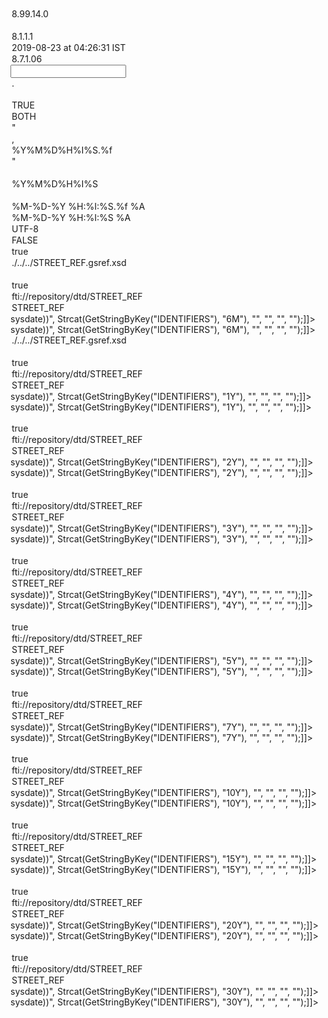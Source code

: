 <?xml version="1.0" encoding="UTF-8"?>

<MappingDef type="MSF" version="1.0">
  <Options>
    <Option key="MappingComment"/>
    <Option key="MappingVersion">8.99.14.0</Option>
    <Option key="MappingAuthor"/>
    <Option key="MessageTranslatorVersion">8.1.1.1</Option>
    <Option key="LastChangedTms">2019-08-23 at 04:26:31 IST</Option>
    <Option key="MappingDesignerVersion">8.7.1.06</Option>
  </Options>
  <Input vendorType="VARIABLE">
    <Options>
      <Option key="DecimalSeparator">.</Option>
      <Option key="DDLName"/>
      <Option key="IsSingleCharDataDelimiter">TRUE</Option>
      <Option key="TrimFields">BOTH</Option>
      <Option key="NullIdentifiers">"</Option>
      <Option key="InputDataDelimiter">,</Option>
      <Option key="TimeStampFormat">%Y%M%D%H%I%S.%f</Option>
      <Option key="QuotationMark">"</Option>
      <Option key="MessageType"/>
      <Option key="DateTimeFormat">%Y%M%D%H%I%S</Option>
      <Option key="EscapeChar"/>
    </Options>
    <Layout>
      <Override/>
      <field decimals="0" desc="The date for which the data was conrtibuted" excludedNullIdentifiers="" ident="DATE" length="255" mandatory="false" mapable="true" match="false" multiple="false" name="Date" pattern="" pos="0" readonly="false" type="String"/>
      <field decimals="0" desc="The ICB industry sector of the reference entity." excludedNullIdentifiers="" ident="SECTOR" length="255" mandatory="false" mapable="true" match="false" multiple="false" name="Sector" pattern="" pos="0" readonly="false" type="String"/>
      <field decimals="0" desc="The region of the reference entity." excludedNullIdentifiers="" ident="REGION" length="255" mandatory="false" mapable="true" match="false" multiple="false" name="Region" pattern="" pos="0" readonly="false" type="String"/>
      <field decimals="0" desc="" excludedNullIdentifiers="" ident="RATING" length="255" mandatory="false" mapable="true" match="false" multiple="false" name="Rating" pattern="" pos="0" readonly="false" type="String"/>
      <field decimals="0" desc="The seniority of the instrument" excludedNullIdentifiers="" ident="TIER" length="255" mandatory="false" mapable="true" match="false" multiple="false" name="Tier" pattern="" pos="0" readonly="false" type="String"/>
      <field decimals="0" desc="The Recovery Rate" excludedNullIdentifiers="" ident="Recovery" length="255" mandatory="false" mapable="true" match="false" multiple="false" name="Recovery" pattern="" pos="0" readonly="false" type="String"/>
      <field decimals="0" desc="The spread for this point on the curve." excludedNullIdentifiers="" ident="spread6m" length="255" mandatory="false" mapable="true" match="false" multiple="false" name="Spread6m" pattern="" pos="0" readonly="false" type="String"/>
      <field decimals="0" desc="The spread for this point on the curve." excludedNullIdentifiers="" ident="spread1y" length="255" mandatory="false" mapable="true" match="false" multiple="false" name="Spread1y" pattern="" pos="0" readonly="false" type="String"/>
      <field decimals="0" desc="The spread for this point on the curve." excludedNullIdentifiers="" ident="spread2y" length="255" mandatory="false" mapable="true" match="false" multiple="false" name="Spread2y" pattern="" pos="0" readonly="false" type="String"/>
      <field decimals="0" desc="The spread for this point on the curve." excludedNullIdentifiers="" ident="spread3y" length="255" mandatory="false" mapable="true" match="false" multiple="false" name="Spread3y" pattern="" pos="0" readonly="false" type="String"/>
      <field decimals="0" desc="The spread for this point on the curve." excludedNullIdentifiers="" ident="spread4y" length="255" mandatory="false" mapable="true" match="false" multiple="false" name="Spread4y" pattern="" pos="0" readonly="false" type="String"/>
      <field decimals="0" desc="The spread for this point on the curve." excludedNullIdentifiers="" ident="spread5y" length="255" mandatory="false" mapable="true" match="false" multiple="false" name="Spread5y" pattern="" pos="0" readonly="false" type="String"/>
      <field decimals="0" desc="The spread for this point on the curve." excludedNullIdentifiers="" ident="spread7y" length="255" mandatory="false" mapable="true" match="false" multiple="false" name="Spread7y" pattern="" pos="0" readonly="false" type="String"/>
      <field decimals="0" desc="The spread for this point on the curve." excludedNullIdentifiers="" ident="spread10y" length="255" mandatory="false" mapable="true" match="false" multiple="false" name="Spread10y" pattern="" pos="0" readonly="false" type="String"/>
      <field decimals="0" desc="The spread for this point on the curve." excludedNullIdentifiers="" ident="spread15y" length="255" mandatory="false" mapable="true" match="false" multiple="false" name="Spread15y" pattern="" pos="0" readonly="false" type="String"/>
      <field decimals="0" desc="The spread for this point on the curve." excludedNullIdentifiers="" ident="spread20y" length="255" mandatory="false" mapable="true" match="false" multiple="false" name="Spread20y" pattern="" pos="0" readonly="false" type="String"/>
      <field decimals="0" desc="The spread for this point on the curve." excludedNullIdentifiers="" ident="spread30y" length="255" mandatory="false" mapable="true" match="false" multiple="false" name="Spread30y" pattern="" pos="0" readonly="false" type="String"/>
    </Layout>
  </Input>
  <Output>
    <Options>
      <Option key="TimeStampOutputFormat">%M-%D-%Y %H:%I:%S.%f %A</Option>
      <Option key="DateTimeOutputFormat">%M-%D-%Y %H:%I:%S %A</Option>
      <Option key="OutputEncoding">UTF-8</Option>
      <Option key="DefaultEmptyNumericsToZero">FALSE</Option>
      <Option key="AddTZIndicators">true</Option>
    </Options>
    <MappingFragments/>
    <OutputDef>
      <Block displayName="Store Section">
        <Execute displayName="Sector_Name">
          <expr><![CDATA[return StoreString("SECTOR_NAME",If(OneHasValue(Sector), StrReplace(Sector, " ", ""), "GENERICS"));]]></expr>
        </Execute>
        <Execute displayName="IDENTIFIERS">
          <expr><![CDATA[return StoreString("IDENTIFIERS",If(AllHaveValue(Sector, Region, Rating), UpperCase(Strcat(StrReplace(Sector, " ", ""), Strcat("_", Strcat(StrReplace(Region, " ", ""), Strcat("_", Strcat(Rating, "_")))))), UpperCase(Strcat(GetStringByKey("SECTOR_NAME"), Strcat("_", Strcat(Rating, "_"))))));]]></expr>
        </Execute>
        <Execute displayName="REGION_NAME">
          <expr><![CDATA[return StoreString("REGION_NAME",If(OneHasValue(Region), StrReplace(Region, " ", ""), "GENERICS"));]]></expr>
        </Execute>
        <Execute displayName="GPRC_IND">
          <expr><![CDATA[return StoreString("GPRC_IND", GetRuntimeParameter("GPRC_IND"));]]></expr>
        </Execute>
      </Block>
      <Node displayName="ISSU6m" messageformat="GSREF" name="STREET_REF" type="message">
        <Options>
          <Option key="xsd">./../../STREET_REF.gsref.xsd</Option>
          <Option key="OutputEncoding"/>
          <Option key="AddTZIndicators">true</Option>
          <Option key="SystemId">fti://repository/dtd/STREET_REF</Option>
          <Option key="DocType">STREET_REF</Option>
        </Options>
        <condition><![CDATA[if ((!OneHasValue(Sector) && OneHasValue(Region)) || Strcmp(Select("", "0", "select count(1) cnt from ft_t_isid where iss_id=:1 and ID_CTXT_TYP='CREDITID' and end_tms is null", Strcat(GetStringByKey("IDENTIFIERS"), "6M"), "", "", "", ""), "0"))
		return "";
	else
		return "ISSU6m";]]></condition>
        <Node name="USERID" type="attribute">
          <expr><![CDATA[return "GUEST";]]></expr>
        </Node>
        <Node name="TRACE" type="attribute">
          <expr><![CDATA[return "false";]]></expr>
        </Node>
        <Node name="EVENT" type="attribute"/>
        <Node name="HEADER" type="element">
          <Node name="ASOFDATE" type="element">
            <Node name="VALUE" type="attribute"/>
          </Node>
          <Node name="ATTRLOCK" type="element">
            <Node name="VALUE" type="attribute"/>
          </Node>
          <Node name="CALID" type="element">
            <Node name="VALUE" type="attribute"/>
            <Node name="INSERT_ONLY" type="attribute"/>
            <Node name="TRANSLATE" type="attribute"/>
            <Node name="STRIP_FAILED_DOMAIN" type="attribute"/>
            <Node name="DEFAULT" type="attribute"/>
            <Node name="ERR_LVL" type="attribute"/>
          </Node>
          <Node name="CNTRYCDE" type="element">
            <Node name="VALUE" type="attribute"/>
            <Node name="INSERT_ONLY" type="attribute"/>
            <Node name="TRANSLATE" type="attribute"/>
            <Node name="STRIP_FAILED_DOMAIN" type="attribute"/>
            <Node name="DEFAULT" type="attribute"/>
            <Node name="ERR_LVL" type="attribute"/>
          </Node>
          <Node name="CURRENTTIMESTAMP" type="element">
            <expr><![CDATA[return TimeStamp();]]></expr>
          </Node>
          <Node name="DATAID" type="element">
            <Node name="VALUE" type="attribute"/>
          </Node>
          <Node name="DATAIDCTXT" type="element">
            <Node name="VALUE" type="attribute"/>
          </Node>
          <Node name="DATASOURCE" type="element">
            <Node name="VALUE" type="attribute">
              <expr><![CDATA[return "MARKIT";]]></expr>
            </Node>
          </Node>
          <Node name="LOCALE" type="element">
            <Node name="NLS" type="element">
              <Node name="VALUE" type="attribute">
                <expr><![CDATA[return "ENU";]]></expr>
              </Node>
            </Node>
            <Node name="TIMEZONE" type="element">
              <Node name="VALUE" type="attribute">
                <expr><![CDATA[return "GMT Standard Time";]]></expr>
              </Node>
            </Node>
          </Node>
          <Node name="DONOTPOST" type="element">
            <Node name="VALUE" type="attribute"/>
          </Node>
          <Node name="EMPLOYEE" type="element">
            <Node name="VALUE" type="attribute"/>
          </Node>
          <Node name="ISSTYP" type="element">
            <Node name="VALUE" type="attribute"/>
            <Node name="INSERT_ONLY" type="attribute"/>
            <Node name="TRANSLATE" type="attribute"/>
            <Node name="STRIP_FAILED_DOMAIN" type="attribute"/>
            <Node name="DEFAULT" type="attribute"/>
            <Node name="ERR_LVL" type="attribute"/>
          </Node>
          <Node name="ISSUEACTIONREPLACE" type="element">
            <Node name="VALUE" type="attribute"/>
          </Node>
          <Node name="ISSUELOCK" type="element">
            <Node name="VALUE" type="attribute"/>
          </Node>
          <Node name="LOCALE" type="element">
            <Node name="NLS" type="element">
              <Node name="VALUE" type="attribute"/>
            </Node>
            <Node name="TIMEZONE" type="element">
              <Node name="VALUE" type="attribute"/>
            </Node>
          </Node>
          <Node name="MAIN_ENTITY_ID" type="element">
            <Node name="VALUE" type="attribute">
              <expr><![CDATA[return Strcat(GetStringByKey("IDENTIFIERS"), "6M");]]></expr>
            </Node>
          </Node>
          <Node name="MAIN_ENTITY_ID_CTXT_TYP" type="element">
            <Node name="VALUE" type="attribute">
              <expr><![CDATA[return "CREDITID";]]></expr>
            </Node>
          </Node>
          <Node name="MAIN_ENTITY_TYP" type="element">
            <Node name="VALUE" type="attribute"/>
          </Node>
          <Node name="MAIN_ENTITY_NME" type="element">
            <Node name="VALUE" type="attribute">
              <expr><![CDATA[return "ISSU";]]></expr>
            </Node>
          </Node>
          <Node name="MAIN_ENTITY_TBL_TYP" type="element">
            <Node name="VALUE" type="attribute">
              <expr><![CDATA[return "ISSU";]]></expr>
            </Node>
          </Node>
          <Node name="MERGEMESSAGE" type="element">
            <Node name="VALUE" type="attribute"/>
          </Node>
          <Node name="MSGCLASSIFICATION" type="element">
            <Node name="VALUE" type="attribute">
              <expr><![CDATA[return "MARKITCDSENSECTOR";]]></expr>
            </Node>
          </Node>
          <Node name="MSGSET" type="element">
            <Node name="VALUE" type="attribute"/>
          </Node>
          <Node name="MSGTYP" type="element">
            <Node name="VALUE" type="attribute"/>
            <Node name="INSERT_ONLY" type="attribute"/>
            <Node name="TRANSLATE" type="attribute"/>
            <Node name="STRIP_FAILED_DOMAIN" type="attribute"/>
            <Node name="DEFAULT" type="attribute"/>
            <Node name="ERR_LVL" type="attribute"/>
          </Node>
          <Node name="ORGID" type="element">
            <Node name="VALUE" type="attribute"/>
            <Node name="INSERT_ONLY" type="attribute"/>
            <Node name="TRANSLATE" type="attribute"/>
            <Node name="STRIP_FAILED_DOMAIN" type="attribute"/>
            <Node name="DEFAULT" type="attribute"/>
            <Node name="ERR_LVL" type="attribute"/>
          </Node>
          <Node name="PUBLISH" type="element">
            <Node name="VALUE" type="attribute"/>
          </Node>
          <Node name="REALMSG" type="element">
            <Node name="VALUE" type="attribute"/>
          </Node>
          <Node name="REFDATA" type="element"/>
          <Node name="REFERRINGPAGE" type="element"/>
          <Node name="ROLLBACKONSEGMENTERROR" type="element">
            <Node name="VALUE" type="attribute"/>
          </Node>
          <Node name="SECURITYLABEL" type="element">
            <Node name="VALUE" type="attribute"/>
          </Node>
          <Node name="TRANSLATE" type="element">
            <Node name="VALUE" type="attribute"/>
          </Node>
          <Node name="TRILLIUM" type="element">
            <Node name="FORCENEWENTITY" type="element">
              <Node name="VALUE" type="attribute"/>
            </Node>
            <Node name="TRILLIUMTABLEID" type="element">
              <Node name="VALUE" type="attribute"/>
            </Node>
            <Node name="TRILLIUMTABLETYPE" type="element">
              <Node name="VALUE" type="attribute"/>
            </Node>
          </Node>
          <Node name="USERID" type="element">
            <Node name="VALUE" type="attribute">
              <expr><![CDATA[return "MARKITCDSENSECTOR";]]></expr>
            </Node>
          </Node>
          <Node name="VENDORRECORDID" type="element">
            <Node name="VALUE" type="attribute"/>
          </Node>
          <Node name="VENDORTYPE" type="element">
            <Node name="VALUE" type="attribute"/>
          </Node>
          <Node name="VTTRMSGSET" type="element">
            <Node name="VALUE" type="attribute"/>
          </Node>
        </Node>
        <Node displayName="spread6m" name="Issue" type="segment">
          <Node name="ACTION" type="attribute">
            <expr><![CDATA[return "REFERENCE";]]></expr>
          </Node>
          <Node name="TYPE" type="attribute">
            <expr><![CDATA[return "Issue";]]></expr>
          </Node>
          <Node displayName="CREDITID" name="IssueIdentifier" type="segment">
            <Node name="ACTION" type="attribute">
              <expr><![CDATA[return "REFERENCE";]]></expr>
            </Node>
            <Node name="TYPE" type="attribute">
              <expr><![CDATA[return "IssueIdentifier";]]></expr>
            </Node>
            <Node name="MATCH" type="attribute">
              <expr><![CDATA[return "ISID1_INSTR_ID_CNTXT";]]></expr>
            </Node>
            <Node name="COPY_FROM" type="attribute">
              <expr><![CDATA[return "INSTR_ID";]]></expr>
            </Node>
            <Node name="COPY_TO" type="attribute">
              <expr><![CDATA[return "INSTR_ID";]]></expr>
            </Node>
            <Node name="DATASRCID" type="element">
              <Node name="VALUE" type="attribute">
                <expr><![CDATA[return "MARKIT";]]></expr>
              </Node>
            </Node>
            <Node name="DATASTATTYP" type="element">
              <Node name="VALUE" type="attribute">
                <expr><![CDATA[return "ACTIVE";]]></expr>
              </Node>
            </Node>
            <Node name="ENDTMS" type="element">
              <Node name="VALUE" type="attribute"/>
            </Node>
            <Node name="ERGONOMICSYMBOLIND" type="element">
              <Node name="VALUE" type="attribute"/>
            </Node>
            <Node name="IDCTXTTYP" type="element">
              <Node name="VALUE" type="attribute">
                <expr><![CDATA[return "CREDITID";]]></expr>
              </Node>
            </Node>
            <Node name="INSTRID" type="element">
              <Node name="VALUE" type="attribute"/>
            </Node>
            <Node name="INSTRSYMBOLSTATTYP" type="element">
              <Node name="VALUE" type="attribute"/>
            </Node>
            <Node name="ISIDOID" type="element">
              <Node name="VALUE" type="attribute"/>
            </Node>
            <Node name="ISSID" type="element">
              <Node name="VALUE" type="attribute">
                <expr><![CDATA[return Strcat(GetStringByKey("IDENTIFIERS"), "6M");]]></expr>
              </Node>
            </Node>
            <Node name="ISSTENORTYP" type="element">
              <Node name="VALUE" type="attribute"/>
            </Node>
            <Node name="ISSUSAGETYP" type="element">
              <Node name="VALUE" type="attribute"/>
            </Node>
            <Node name="LASTCHGTMS" type="element">
              <Node name="VALUE" type="attribute"/>
            </Node>
            <Node name="LASTCHGUSRID" type="element">
              <Node name="VALUE" type="attribute"/>
            </Node>
            <Node name="LISTINGSYMBOLIND" type="element">
              <Node name="VALUE" type="attribute"/>
            </Node>
            <Node name="MERGEUNIQOID" type="element">
              <Node name="VALUE" type="attribute"/>
            </Node>
            <Node name="MKTOID" type="element">
              <Node name="VALUE" type="attribute"/>
            </Node>
            <Node name="MULTISEDOLSYMBOLIND" type="element">
              <Node name="VALUE" type="attribute"/>
            </Node>
            <Node name="NOTTRADABLEIND" type="element">
              <Node name="VALUE" type="attribute"/>
            </Node>
            <Node name="SRCECURRCDE" type="element">
              <Node name="VALUE" type="attribute"/>
            </Node>
            <Node name="STARTTMS" type="element">
              <Node name="VALUE" type="attribute"/>
              <Node name="INSERT_ONLY" type="attribute"/>
            </Node>
            <Node name="TRADERSYMBOLIND" type="element">
              <Node name="VALUE" type="attribute"/>
            </Node>
            <Node name="TRDNGCURRCDE" type="element">
              <Node name="VALUE" type="attribute">
                <expr><![CDATA[return "USD";]]></expr>
              </Node>
            </Node>
            <Node name="TRGTCURRCDE" type="element">
              <Node name="VALUE" type="attribute"/>
            </Node>
            <Node name="WHENISSUEDIND" type="element">
              <Node name="VALUE" type="attribute"/>
            </Node>
          </Node>
          <Node name="ACCESSAUTHTYP" type="element">
            <Node name="VALUE" type="attribute"/>
          </Node>
          <Node name="BNCHOID" type="element">
            <Node name="VALUE" type="attribute"/>
          </Node>
          <Node name="CLTYP" type="element">
            <Node name="VALUE" type="attribute"/>
          </Node>
          <Node name="DATASRCID" type="element">
            <Node name="VALUE" type="attribute">
              <expr><![CDATA[return "MARKIT";]]></expr>
            </Node>
          </Node>
          <Node name="DATASTATTYP" type="element">
            <Node name="VALUE" type="attribute">
              <expr><![CDATA[return "ACTIVE";]]></expr>
            </Node>
          </Node>
          <Node name="DECPRECNUM" type="element">
            <Node name="VALUE" type="attribute"/>
          </Node>
          <Node name="DENOMCURRCDE" type="element">
            <Node name="VALUE" type="attribute">
              <expr><![CDATA[return "USD";]]></expr>
            </Node>
          </Node>
          <Node name="DFLTSTATTYP" type="element">
            <Node name="VALUE" type="attribute"/>
          </Node>
          <Node name="DFLTTMS" type="element">
            <Node name="VALUE" type="attribute"/>
          </Node>
          <Node name="DISTRIBUTIONCURRCDE" type="element">
            <Node name="VALUE" type="attribute"/>
          </Node>
          <Node name="DLVIND" type="element">
            <Node name="VALUE" type="attribute"/>
          </Node>
          <Node name="DLVREASCDE" type="element">
            <Node name="VALUE" type="attribute"/>
          </Node>
          <Node name="EISTOID" type="element">
            <Node name="VALUE" type="attribute"/>
          </Node>
          <Node name="ENDTMS" type="element">
            <Node name="VALUE" type="attribute"/>
          </Node>
          <Node name="EUROCNVRTYP" type="element">
            <Node name="VALUE" type="attribute"/>
          </Node>
          <Node name="ILLIQUIDITYIND" type="element">
            <Node name="VALUE" type="attribute"/>
          </Node>
          <Node name="INCBASTYP" type="element">
            <Node name="VALUE" type="attribute"/>
          </Node>
          <Node name="INDIVCERTIFIND" type="element">
            <Node name="VALUE" type="attribute"/>
          </Node>
          <Node name="INSTRID" type="element">
            <Node name="VALUE" type="attribute"/>
          </Node>
          <Node name="INSTRISSRID" type="element">
            <Node name="VALUE" type="attribute"/>
          </Node>
          <Node name="ISCDOID" type="element">
            <Node name="VALUE" type="attribute"/>
          </Node>
          <Node name="ISSACTVYSTATREASTYP" type="element">
            <Node name="VALUE" type="attribute"/>
          </Node>
          <Node name="ISSACTVYSTATTYP" type="element">
            <Node name="VALUE" type="attribute">
              <expr><![CDATA[return "ACTIVE";]]></expr>
            </Node>
          </Node>
          <Node name="ISSALPHSRCHTXT" type="element">
            <Node name="VALUE" type="attribute"/>
          </Node>
          <Node name="ISSOBJTYP" type="element">
            <Node name="VALUE" type="attribute"/>
          </Node>
          <Node name="ISSRATETXT" type="element">
            <Node name="VALUE" type="attribute"/>
          </Node>
          <Node name="ISSTENORTYP" type="element">
            <Node name="VALUE" type="attribute"/>
          </Node>
          <Node name="ISSTMS" type="element">
            <Node name="VALUE" type="attribute"/>
          </Node>
          <Node name="ISSTYP" type="element">
            <Node name="VALUE" type="attribute">
              <expr><![CDATA[return "SPREAD";]]></expr>
            </Node>
          </Node>
          <Node name="ISSUTCQTY" type="element">
            <Node name="VALUE" type="attribute"/>
          </Node>
          <Node name="ISSUTMEASTYP" type="element">
            <Node name="VALUE" type="attribute"/>
          </Node>
          <Node name="LASTCHGTMS" type="element">
            <Node name="VALUE" type="attribute"/>
          </Node>
          <Node name="LASTCHGUSRID" type="element">
            <Node name="VALUE" type="attribute"/>
          </Node>
          <Node name="LIQUIDRIGHTRANKTYP" type="element">
            <Node name="VALUE" type="attribute"/>
          </Node>
          <Node name="MATEXPTMS" type="element">
            <Node name="VALUE" type="attribute"/>
          </Node>
          <Node name="MKTINDXDEFID" type="element">
            <Node name="VALUE" type="attribute"/>
          </Node>
          <Node name="MONITORRESTRICTIONCDE" type="element">
            <Node name="VALUE" type="attribute"/>
          </Node>
          <Node name="NOMVALUNITCAMT" type="element">
            <Node name="VALUE" type="attribute"/>
          </Node>
          <Node name="NOTTRADABLEIND" type="element">
            <Node name="VALUE" type="attribute"/>
          </Node>
          <Node name="PARTFULLPDTYP" type="element">
            <Node name="VALUE" type="attribute"/>
          </Node>
          <Node name="PARVALUETYP" type="element">
            <Node name="VALUE" type="attribute"/>
          </Node>
          <Node name="PRCMLTPLRCRTE" type="element">
            <Node name="VALUE" type="attribute"/>
          </Node>
          <Node name="PRCQTMETHTYP" type="element">
            <Node name="VALUE" type="attribute"/>
          </Node>
          <Node name="PREFIDCTXTTYP" type="element">
            <Node name="VALUE" type="attribute"/>
          </Node>
          <Node name="PREFISSDESC" type="element">
            <Node name="VALUE" type="attribute">
              <expr><![CDATA[return Strcat(GetStringByKey("IDENTIFIERS"), "6M");]]></expr>
            </Node>
          </Node>
          <Node name="PREFISSID" type="element">
            <Node name="VALUE" type="attribute"/>
          </Node>
          <Node name="PREFISSNME" type="element">
            <Node name="VALUE" type="attribute">
              <expr><![CDATA[return Strcat(GetStringByKey("IDENTIFIERS"), "6M");
]]></expr>
            </Node>
          </Node>
          <Node name="PRINBASTYP" type="element">
            <Node name="VALUE" type="attribute"/>
          </Node>
          <Node name="PRINNOTLIND" type="element">
            <Node name="VALUE" type="attribute"/>
          </Node>
          <Node name="SECFORMTYP" type="element">
            <Node name="VALUE" type="attribute"/>
          </Node>
          <Node name="SERIESTYP" type="element">
            <Node name="VALUE" type="attribute"/>
          </Node>
          <Node name="STARTTMS" type="element">
            <Node name="VALUE" type="attribute">
              <expr><![CDATA[return Transform2FTIDate(SubString(TimeStamp(), 1, 10), "MM-DD-YYYY");]]></expr>
            </Node>
            <Node name="INSERT_ONLY" type="attribute">
              <expr><![CDATA[return "Y";]]></expr>
            </Node>
          </Node>
          <Node name="TRDGRSTTYP" type="element">
            <Node name="VALUE" type="attribute"/>
          </Node>
          <Node name="TYPEARNFORLIFECDE" type="element">
            <Node name="VALUE" type="attribute"/>
          </Node>
          <Node name="WHENISSUEDIND" type="element">
            <Node name="VALUE" type="attribute"/>
          </Node>
          <Node name="WTHHLDTAXIND" type="element">
            <Node name="VALUE" type="attribute"/>
          </Node>
          <Node name="WTHHLDTAXLEVIEDSRCIND" type="element">
            <Node name="VALUE" type="attribute"/>
          </Node>
        </Node>
        <Node displayName="CREDITID6m" name="IssueIdentifier" type="segment">
          <Node name="ACTION" type="attribute">
            <expr><![CDATA[return "REFERENCE";]]></expr>
          </Node>
          <Node name="TYPE" type="attribute">
            <expr><![CDATA[return "IssueIdentifier";]]></expr>
          </Node>
          <Node name="MATCH" type="attribute">
            <expr><![CDATA[return "ISID1_INSTR_ID_CNTXT";]]></expr>
          </Node>
          <Node name="DATASRCID" type="element">
            <Node name="VALUE" type="attribute">
              <expr><![CDATA[return "MARKIT";]]></expr>
            </Node>
          </Node>
          <Node name="DATASTATTYP" type="element">
            <Node name="VALUE" type="attribute">
              <expr><![CDATA[return "ACTIVE";]]></expr>
            </Node>
          </Node>
          <Node name="ENDTMS" type="element">
            <Node name="VALUE" type="attribute"/>
          </Node>
          <Node name="ERGONOMICSYMBOLIND" type="element">
            <Node name="VALUE" type="attribute"/>
          </Node>
          <Node name="IDCTXTTYP" type="element">
            <Node name="VALUE" type="attribute">
              <expr><![CDATA[return "CREDITID";]]></expr>
            </Node>
          </Node>
          <Node name="INSTRID" type="element">
            <Node name="VALUE" type="attribute"/>
          </Node>
          <Node name="INSTRSYMBOLSTATTYP" type="element">
            <Node name="VALUE" type="attribute"/>
          </Node>
          <Node name="ISIDOID" type="element">
            <Node name="VALUE" type="attribute"/>
          </Node>
          <Node name="ISSID" type="element">
            <Node name="VALUE" type="attribute">
              <expr><![CDATA[return Strcat(GetStringByKey("IDENTIFIERS"), "6M");]]></expr>
            </Node>
          </Node>
          <Node name="ISSTENORTYP" type="element">
            <Node name="VALUE" type="attribute"/>
          </Node>
          <Node name="ISSUSAGETYP" type="element">
            <Node name="VALUE" type="attribute"/>
          </Node>
          <Node name="LASTCHGTMS" type="element">
            <Node name="VALUE" type="attribute"/>
          </Node>
          <Node name="LASTCHGUSRID" type="element">
            <Node name="VALUE" type="attribute"/>
          </Node>
          <Node name="LISTINGSYMBOLIND" type="element">
            <Node name="VALUE" type="attribute"/>
          </Node>
          <Node name="MERGEUNIQOID" type="element">
            <Node name="VALUE" type="attribute"/>
          </Node>
          <Node name="MKTOID" type="element">
            <Node name="VALUE" type="attribute"/>
          </Node>
          <Node name="MULTISEDOLSYMBOLIND" type="element">
            <Node name="VALUE" type="attribute"/>
          </Node>
          <Node name="NOTTRADABLEIND" type="element">
            <Node name="VALUE" type="attribute"/>
          </Node>
          <Node name="SRCECURRCDE" type="element">
            <Node name="VALUE" type="attribute"/>
          </Node>
          <Node name="STARTTMS" type="element">
            <Node name="VALUE" type="attribute">
              <expr><![CDATA[return Transform2FTIDate(SubString(TimeStamp(), 1, 10), "MM-DD-YYYY");]]></expr>
            </Node>
            <Node name="INSERT_ONLY" type="attribute">
              <expr><![CDATA[return "Y";]]></expr>
            </Node>
          </Node>
          <Node name="TRADERSYMBOLIND" type="element">
            <Node name="VALUE" type="attribute"/>
          </Node>
          <Node name="TRDNGCURRCDE" type="element">
            <Node name="VALUE" type="attribute">
              <expr><![CDATA[return "USD";]]></expr>
            </Node>
          </Node>
          <Node name="TRGTCURRCDE" type="element">
            <Node name="VALUE" type="attribute">
              <expr><![CDATA[return "USD";]]></expr>
            </Node>
          </Node>
          <Node name="WHENISSUEDIND" type="element">
            <Node name="VALUE" type="attribute"/>
          </Node>
        </Node>
        <Node disabled="1" displayName="spread6m" name="ISSUIssuePrice" type="segment">
          <condition><![CDATA[if (AllHaveValue(Rating, Spread6m))
	return "ISPC";
else
	return "";]]></condition>
          <Node name="ACTION" type="attribute">
            <expr><![CDATA[return "UNKNOWN";]]></expr>
          </Node>
          <Node name="TYPE" type="attribute">
            <expr><![CDATA[return "ISSUIssuePrice";]]></expr>
          </Node>
          <Node name="FinancialMarketIdentifier" type="segment">
            <Node name="ACTION" type="attribute">
              <expr><![CDATA[return "REFERENCE";]]></expr>
            </Node>
            <Node name="TYPE" type="attribute">
              <expr><![CDATA[return "FinancialMarketIdentifier";]]></expr>
            </Node>
            <Node name="COPY_FROM" type="attribute">
              <expr><![CDATA[return "MKT_OID";]]></expr>
            </Node>
            <Node name="COPY_TO" type="attribute">
              <expr><![CDATA[return "MKT_OID";]]></expr>
            </Node>
            <Node name="MATCH" type="attribute">
              <expr><![CDATA[return "MKID1_MKT_CTXT_MKTID";]]></expr>
            </Node>
            <Node name="MKTIDCTXTTYP" type="element">
              <expr><![CDATA[return "TICKER";]]></expr>
              <Node name="VALUE" type="attribute">
                <expr><![CDATA[return "BBFIEXCH";]]></expr>
              </Node>
            </Node>
            <Node name="MKTID" type="element">
              <expr><![CDATA[return "TICKER";]]></expr>
              <Node name="VALUE" type="attribute">
                <expr><![CDATA[return "UNKNOWN";]]></expr>
              </Node>
            </Node>
          </Node>
          <Node name="BREAKPOINTAMT" type="element">
            <Node name="VALUE" type="attribute"/>
          </Node>
          <Node name="CUMSPLTAJCAMT" type="element">
            <Node name="VALUE" type="attribute"/>
          </Node>
          <Node name="DATAREDISTRIBUTORID" type="element">
            <Node name="VALUE" type="attribute"/>
          </Node>
          <Node name="ADDNLPRCQUALTYP" type="element">
            <Node name="VALUE" type="attribute">
              <expr><![CDATA[return "1";]]></expr>
            </Node>
          </Node>
          <Node displayName="CREDITID" name="IssueIdentifier" type="segment">
            <Node name="ACTION" type="attribute">
              <expr><![CDATA[return "REFERENCE";]]></expr>
            </Node>
            <Node name="TYPE" type="attribute">
              <expr><![CDATA[return "IssueIdentifier";]]></expr>
            </Node>
            <Node name="MATCH" type="attribute">
              <expr><![CDATA[return "ISID3_ID_CTXT_ISS_ID";]]></expr>
            </Node>
            <Node name="COPY_FROM" type="attribute">
              <expr><![CDATA[return "ISID_OID";]]></expr>
            </Node>
            <Node name="COPY_TO" type="attribute">
              <expr><![CDATA[return "ISID_OID";]]></expr>
            </Node>
            <Node name="ISSID" type="element">
              <expr><![CDATA[return "TICKER";]]></expr>
              <Node name="VALUE" type="attribute">
                <expr><![CDATA[return Strcat(GetStringByKey("IDENTIFIERS"), "6M");]]></expr>
              </Node>
            </Node>
            <Node name="IDCTXTTYP" type="element">
              <expr><![CDATA[return "TICKER";]]></expr>
              <Node name="VALUE" type="attribute">
                <expr><![CDATA[return "CREDITID";]]></expr>
              </Node>
            </Node>
          </Node>
          <Node name="DATASRCID" type="element">
            <Node name="VALUE" type="attribute">
              <expr><![CDATA[return "MARKIT";]]></expr>
            </Node>
          </Node>
          <Node name="DATASTATTYP" type="element">
            <Node name="VALUE" type="attribute">
              <expr><![CDATA[return "ACTIVE";]]></expr>
            </Node>
          </Node>
          <Node name="DIRTYCLEANIND" type="element">
            <Node name="VALUE" type="attribute"/>
          </Node>
          <Node name="FINSRLTYP" type="element">
            <Node name="VALUE" type="attribute"/>
          </Node>
          <Node name="HIGHLOWTYP" type="element">
            <Node name="VALUE" type="attribute"/>
          </Node>
          <Node name="INSTMNEM" type="element">
            <Node name="VALUE" type="attribute"/>
          </Node>
          <Node name="INSTRID" type="element">
            <Node name="VALUE" type="attribute"/>
          </Node>
          <Node name="ISIDOID" type="element">
            <Node name="VALUE" type="attribute"/>
          </Node>
          <Node name="ISSPRCID" type="element">
            <Node name="VALUE" type="attribute"/>
          </Node>
          <Node name="JOBID" type="element">
            <Node name="VALUE" type="attribute"/>
          </Node>
          <Node name="LASTCHGTMS" type="element">
            <Node name="VALUE" type="attribute"/>
          </Node>
          <Node name="LASTCHGUSRID" type="element">
            <Node name="VALUE" type="attribute"/>
          </Node>
          <Node name="MKTOID" type="element">
            <Node name="VALUE" type="attribute"/>
          </Node>
          <Node name="ORIGDATAPROVID" type="element">
            <Node name="VALUE" type="attribute"/>
          </Node>
          <Node name="PRCCURRCDE" type="element">
            <Node name="VALUE" type="attribute">
              <expr><![CDATA[return "USD";]]></expr>
            </Node>
          </Node>
          <Node name="PRCMLTPLRCRTE" type="element">
            <Node name="VALUE" type="attribute"/>
          </Node>
          <Node name="PRCNGMETHTYP" type="element">
            <Node name="VALUE" type="attribute">
              <expr><![CDATA[return "VENDOR";]]></expr>
            </Node>
          </Node>
          <Node name="PRCPRDENDDTE" type="element">
            <Node name="VALUE" type="attribute"/>
          </Node>
          <Node name="PRCQTMETHTYP" type="element">
            <Node name="VALUE" type="attribute">
              <expr><![CDATA[return "PRCQUOTE";]]></expr>
            </Node>
          </Node>
          <Node name="PRCTMS" type="element">
            <comment><![CDATA[GT 146908: Condition modified.]]></comment>
            <Node name="VALUE" type="attribute">
              <expr><![CDATA[return GetStringByKey("PRC_TMS");]]></expr>
            </Node>
          </Node>
          <Node name="PRCTYP" type="element">
            <Node name="VALUE" type="attribute">
              <expr><![CDATA[return "MID";]]></expr>
            </Node>
          </Node>
          <Node name="PRCVALIDLISTTXT" type="element">
            <Node name="VALUE" type="attribute"/>
          </Node>
          <Node name="PRCVALIDTYP" type="element">
            <Node name="VALUE" type="attribute">
              <expr><![CDATA[return "UNVERIFD";]]></expr>
            </Node>
          </Node>
          <Node name="QTLOTSIZECQTY" type="element">
            <Node name="VALUE" type="attribute"/>
          </Node>
          <Node name="RECORDSEQNUM" type="element">
            <Node name="VALUE" type="attribute"/>
          </Node>
          <Node name="STALEPRCPRDQTY" type="element">
            <Node name="VALUE" type="attribute"/>
          </Node>
          <Node name="TRDTYP" type="element">
            <Node name="VALUE" type="attribute"/>
          </Node>
          <Node name="TRDVOLCAMT" type="element">
            <Node name="VALUE" type="attribute"/>
          </Node>
          <Node name="TRNID" type="element">
            <Node name="VALUE" type="attribute"/>
          </Node>
          <Node name="UNITCPRC" type="element">
            <Node name="VALUE" type="attribute">
              <expr><![CDATA[if (OneHasValue(Spread6m))
	return String2Float(Spread6m, 0) * 100;
else
	return "";]]></expr>
            </Node>
          </Node>
          <Node name="EVALUATIONTOTMS" type="element"/>
          <Node name="PRCSRCETYP" type="element">
            <expr><![CDATA[return "BB";]]></expr>
            <Node name="VALUE" type="attribute">
              <expr><![CDATA[return "MARKIT";]]></expr>
            </Node>
          </Node>
          <Node name="ORIGDATAPROVID" type="element">
            <expr><![CDATA[return PRICING_SOURCE;]]></expr>
            <Node name="VALUE" type="attribute">
              <expr><![CDATA[return "MARKIT";]]></expr>
            </Node>
          </Node>
          <Node name="ADJSTTMS" type="element">
            <Node name="VALUE" type="attribute">
              <expr><![CDATA[return Transform2FTIDate(SubString(TimeStamp(), 1, 10), "MM-DD-YYYY");]]></expr>
            </Node>
          </Node>
          <Node name="EVALUATIONTOTMS" type="element">
            <Node name="VALUE" type="attribute">
              <expr><![CDATA[return Transform2FTIDate(ReformatDateTime(Date, "%D-%o-%R", "%D/%M/%y"), "DD/MM/YYYY");]]></expr>
            </Node>
          </Node>
          <Node name="VENDORPRCCMNTTXT" type="element">
            <Node name="VALUE" type="attribute"/>
          </Node>
        </Node>
        <Node displayName="spread6m" name="ISSUIssuePriceAttribute" type="segment">
          <condition><![CDATA[if (AllHaveValue(Rating, Spread6m))
	return "ISPA";
else
	return "";]]></condition>
          <Node name="ACTION" type="attribute">
            <expr><![CDATA[return "OPTIMISTICINSERT";]]></expr>
          </Node>
          <Node name="TYPE" type="attribute">
            <expr><![CDATA[return "ISSUIssuePriceAttribute";]]></expr>
          </Node>
          <Node displayName="CREDITID" name="IssueIdentifier" type="segment">
            <Node name="ACTION" type="attribute">
              <expr><![CDATA[return "REFERENCE";]]></expr>
            </Node>
            <Node name="TYPE" type="attribute">
              <expr><![CDATA[return "IssueIdentifier";]]></expr>
            </Node>
            <Node name="COPY_TO" type="attribute">
              <expr><![CDATA[return "ISID_OID";]]></expr>
            </Node>
            <Node name="COPY_FROM" type="attribute">
              <expr><![CDATA[return "ISID_OID";]]></expr>
            </Node>
            <Node name="MATCH" type="attribute">
              <expr><![CDATA[return "ISID3_ID_CTXT_ISS_ID";]]></expr>
            </Node>
            <Node name="ISSID" type="element">
              <Node name="VALUE" type="attribute">
                <expr><![CDATA[return Strcat(GetStringByKey("IDENTIFIERS"), "6M");]]></expr>
              </Node>
            </Node>
            <Node name="IDCTXTTYP" type="element">
              <expr><![CDATA[return "TICKER";]]></expr>
              <Node name="VALUE" type="attribute">
                <expr><![CDATA[return "CREDITID";]]></expr>
              </Node>
            </Node>
          </Node>
          <Node name="FinancialMarketIdentifier" type="segment">
            <Node name="ACTION" type="attribute">
              <expr><![CDATA[return "REFERENCE";]]></expr>
            </Node>
            <Node name="COPY_FROM" type="attribute">
              <expr><![CDATA[return "MKT_OID";]]></expr>
            </Node>
            <Node name="COPY_TO" type="attribute">
              <expr><![CDATA[return "MKT_OID";]]></expr>
            </Node>
            <Node name="DUP_CHECK" type="attribute"/>
            <Node name="ENDDATEIND" type="attribute"/>
            <Node name="ERRLVL_UNIQ_CHK" type="attribute"/>
            <Node name="ERROR" type="attribute"/>
            <Node name="LOOKUP" type="attribute"/>
            <Node name="MATCH" type="attribute">
              <expr><![CDATA[return "MKID1_MKT_CTXT_MKTID";]]></expr>
            </Node>
            <Node name="ONLY" type="attribute"/>
            <Node name="PARENT_LINK" type="attribute"/>
            <Node name="PUBLISH" type="attribute"/>
            <Node name="SEGPROCESSEDIND" type="attribute"/>
            <Node name="START_TMS_MATCH" type="attribute"/>
            <Node name="TSATTRIBUTE" type="attribute"/>
            <Node name="TSOPTION" type="attribute"/>
            <Node name="TSTOLERANCE" type="attribute"/>
            <Node name="TYPE" type="attribute">
              <expr><![CDATA[return "FinancialMarketIdentifier";]]></expr>
            </Node>
            <Node name="MKTID" type="element">
              <comment><![CDATA[GT 137574 : Replaced [EXCH_CODE] by [COMPOSITE_EXCH_CODE] for "BBCPTICK" and "CPTICKER"]]></comment>
              <Node name="VALUE" type="attribute">
                <expr><![CDATA[return "UNKNOWN";]]></expr>
              </Node>
            </Node>
            <Node name="MKTIDCTXTTYP" type="element">
              <Node name="VALUE" type="attribute">
                <expr><![CDATA[return "BBFIEXCH";]]></expr>
              </Node>
            </Node>
          </Node>
          <Node name="ADDNLPRCQUALTYP" type="element">
            <Node name="VALUE" type="attribute">
              <expr><![CDATA[return "1";]]></expr>
            </Node>
          </Node>
          <Node name="PRCCURRCDE" type="element">
            <Node name="VALUE" type="attribute">
              <expr><![CDATA[return Select("", "", "select denom_curr_cde from ft_t_issu where instr_id = (select instr_id from ft_t_isid where id_ctxt_typ='CREDITID' and iss_id =:1 and (end_tms is null or end_tms > sysdate))", Strcat(GetStringByKey("IDENTIFIERS"), "6M"), "", "", "", "");]]></expr>
            </Node>
          </Node>
          <Node name="PRCNGMETHTYP" type="element">
            <Node name="VALUE" type="attribute">
              <expr><![CDATA[return "VENDOR";]]></expr>
            </Node>
          </Node>
          <Node name="PRCQTMETHTYP" type="element">
            <Node name="VALUE" type="attribute">
              <expr><![CDATA[return "PRCQUOTE";]]></expr>
            </Node>
          </Node>
          <Node name="PRCSRCETYP" type="element">
            <Node name="VALUE" type="attribute">
              <expr><![CDATA[return "MARKIT";]]></expr>
            </Node>
          </Node>
          <Node name="PRCTYP" type="element">
            <Node name="VALUE" type="attribute">
              <expr><![CDATA[return "MID";]]></expr>
            </Node>
          </Node>
          <Node name="GPRCIND" type="element">
            <Node name="VALUE" type="attribute">
              <expr><![CDATA[return GetStringByKey("GPRC_IND");]]></expr>
            </Node>
          </Node>
        </Node>
        <Node displayName="spread6m" name="ISPAIssuePriceHistory" type="segment">
          <Node name="ACTION" type="attribute">
            <expr><![CDATA[return "OPTIMISTICINSERT";]]></expr>
          </Node>
          <Node name="TYPE" type="attribute">
            <expr><![CDATA[return "ISPAIssuePriceHistory";]]></expr>
          </Node>
          <Node displayName="CREDITID" name="IssueIdentifier" type="segment">
            <Node name="ACTION" type="attribute">
              <expr><![CDATA[return "REFERENCE";]]></expr>
            </Node>
            <Node name="TYPE" type="attribute">
              <expr><![CDATA[return "IssueIdentifier";]]></expr>
            </Node>
            <Node name="COPY_FROM" type="attribute">
              <expr><![CDATA[return "ISID_OID";]]></expr>
            </Node>
            <Node name="COPY_TO" type="attribute">
              <expr><![CDATA[return "ISID_OID";]]></expr>
            </Node>
            <Node name="MATCH" type="attribute">
              <expr><![CDATA[return "ISID3_ID_CTXT_ISS_ID";]]></expr>
            </Node>
            <Node name="IDCTXTTYP" type="element">
              <Node name="VALUE" type="attribute">
                <expr><![CDATA[return "CREDITID";]]></expr>
              </Node>
            </Node>
            <Node name="ISSID" type="element">
              <Node name="VALUE" type="attribute">
                <expr><![CDATA[return Strcat(GetStringByKey("IDENTIFIERS"), "6M");]]></expr>
              </Node>
            </Node>
          </Node>
          <Node name="FinancialMarketIdentifier" type="segment">
            <Node name="ACTION" type="attribute">
              <expr><![CDATA[return "REFERENCE";]]></expr>
            </Node>
            <Node name="COPY_FROM" type="attribute">
              <expr><![CDATA[return "MKT_OID";]]></expr>
            </Node>
            <Node name="COPY_TO" type="attribute">
              <expr><![CDATA[return "MKT_OID";]]></expr>
            </Node>
            <Node name="DUP_CHECK" type="attribute"/>
            <Node name="ENDDATEIND" type="attribute"/>
            <Node name="ERRLVL_UNIQ_CHK" type="attribute"/>
            <Node name="ERROR" type="attribute"/>
            <Node name="LOOKUP" type="attribute"/>
            <Node name="MATCH" type="attribute">
              <expr><![CDATA[return "MKID1_MKT_CTXT_MKTID";]]></expr>
            </Node>
            <Node name="ONLY" type="attribute"/>
            <Node name="PARENT_LINK" type="attribute"/>
            <Node name="PUBLISH" type="attribute"/>
            <Node name="SEGPROCESSEDIND" type="attribute"/>
            <Node name="START_TMS_MATCH" type="attribute"/>
            <Node name="TSATTRIBUTE" type="attribute"/>
            <Node name="TSOPTION" type="attribute"/>
            <Node name="TSTOLERANCE" type="attribute"/>
            <Node name="TYPE" type="attribute">
              <expr><![CDATA[return "FinancialMarketIdentifier";]]></expr>
            </Node>
            <Node name="MKTID" type="element">
              <comment><![CDATA[GT 137574 : Replaced [EXCH_CODE] by [COMPOSITE_EXCH_CODE] for "BBCPTICK" and "CPTICKER"]]></comment>
              <Node name="VALUE" type="attribute">
                <expr><![CDATA[return "UNKNOWN";]]></expr>
              </Node>
            </Node>
            <Node name="MKTIDCTXTTYP" type="element">
              <Node name="VALUE" type="attribute">
                <expr><![CDATA[return "BBFIEXCH";]]></expr>
              </Node>
            </Node>
          </Node>
          <Node name="ADJSTTMS" type="element">
            <Node name="VALUE" type="attribute">
              <expr><![CDATA[return Transform2FTIDate(SubString(TimeStamp(), 1, 10), "MM-DD-YYYY");]]></expr>
            </Node>
          </Node>
          <Node name="PRCTMS" type="element">
            <Node name="VALUE" type="attribute">
              <expr><![CDATA[return Transform2FTIDate(Date, "DD-MON-YY");]]></expr>
            </Node>
          </Node>
          <Node name="ISSPRCSTATTYP" type="element">
            <Node name="VALUE" type="attribute">
              <expr><![CDATA[return "VALID";]]></expr>
            </Node>
          </Node>
          <Node name="PRCTYP" type="element">
            <Node name="VALUE" type="attribute">
              <expr><![CDATA[return "MID";]]></expr>
            </Node>
          </Node>
          <Node name="UNITCPRC" type="element">
            <Node name="VALUE" type="attribute">
              <expr><![CDATA[if (OneHasValue(Spread6m))
	return String2Float(Spread6m, 0) * 100;
else
	return "";]]></expr>
            </Node>
          </Node>
          <Node name="PRCSRCETYP" type="element">
            <Node name="VALUE" type="attribute">
              <expr><![CDATA[return "MARKIT";]]></expr>
            </Node>
          </Node>
          <Node name="PRCQTMETHTYP" type="element">
            <Node name="VALUE" type="attribute">
              <expr><![CDATA[return "PRCQUOTE";]]></expr>
            </Node>
          </Node>
          <Node name="PRCNGMETHTYP" type="element">
            <Node name="VALUE" type="attribute">
              <expr><![CDATA[return "VENDOR";]]></expr>
            </Node>
          </Node>
          <Node name="PRCCURRCDE" type="element">
            <Node name="VALUE" type="attribute">
              <expr><![CDATA[return Select("", "", "select denom_curr_cde from ft_t_issu where instr_id = (select instr_id from ft_t_isid where id_ctxt_typ='CREDITID' and iss_id =:1 and (end_tms is null or end_tms > sysdate))", Strcat(GetStringByKey("IDENTIFIERS"), "6M"), "", "", "", "");]]></expr>
            </Node>
          </Node>
          <Node name="ADDNLPRCQUALTYP" type="element">
            <Node name="VALUE" type="attribute">
              <expr><![CDATA[return "1";]]></expr>
            </Node>
          </Node>
        </Node>
      </Node>
      <Node displayName="ISSU1y" messageformat="GSREF" name="STREET_REF" type="message">
        <Options>
          <Option key="xsd">./../../STREET_REF.gsref.xsd</Option>
          <Option key="OutputEncoding"/>
          <Option key="AddTZIndicators">true</Option>
          <Option key="SystemId">fti://repository/dtd/STREET_REF</Option>
          <Option key="DocType">STREET_REF</Option>
        </Options>
        <condition><![CDATA[if ((!OneHasValue(Sector) && OneHasValue(Region)) || Strcmp(Select("", "0", "select count(1) cnt from ft_t_isid where iss_id=:1 and ID_CTXT_TYP='CREDITID' and end_tms is null", Strcat(GetStringByKey("IDENTIFIERS"), "1Y"), "", "", "", ""), "0"))
		return "";
	else
		return "ISSU1y";]]></condition>
        <Node name="USERID" type="attribute">
          <expr><![CDATA[return "GUEST";]]></expr>
        </Node>
        <Node name="TRACE" type="attribute">
          <expr><![CDATA[return "false";]]></expr>
        </Node>
        <Node name="EVENT" type="attribute"/>
        <Node name="HEADER" type="element">
          <Node name="ASOFDATE" type="element">
            <Node name="VALUE" type="attribute"/>
          </Node>
          <Node name="ATTRLOCK" type="element">
            <Node name="VALUE" type="attribute"/>
          </Node>
          <Node name="CALID" type="element">
            <Node name="VALUE" type="attribute"/>
            <Node name="INSERT_ONLY" type="attribute"/>
            <Node name="TRANSLATE" type="attribute"/>
            <Node name="STRIP_FAILED_DOMAIN" type="attribute"/>
            <Node name="DEFAULT" type="attribute"/>
            <Node name="ERR_LVL" type="attribute"/>
          </Node>
          <Node name="CNTRYCDE" type="element">
            <Node name="VALUE" type="attribute"/>
            <Node name="INSERT_ONLY" type="attribute"/>
            <Node name="TRANSLATE" type="attribute"/>
            <Node name="STRIP_FAILED_DOMAIN" type="attribute"/>
            <Node name="DEFAULT" type="attribute"/>
            <Node name="ERR_LVL" type="attribute"/>
          </Node>
          <Node name="CURRENTTIMESTAMP" type="element">
            <expr><![CDATA[return TimeStamp();]]></expr>
          </Node>
          <Node name="DATAID" type="element">
            <Node name="VALUE" type="attribute"/>
          </Node>
          <Node name="DATAIDCTXT" type="element">
            <Node name="VALUE" type="attribute"/>
          </Node>
          <Node name="DATASOURCE" type="element">
            <Node name="VALUE" type="attribute">
              <expr><![CDATA[return "MARKIT";]]></expr>
            </Node>
          </Node>
          <Node name="LOCALE" type="element">
            <Node name="NLS" type="element">
              <Node name="VALUE" type="attribute">
                <expr><![CDATA[return "ENU";]]></expr>
              </Node>
            </Node>
            <Node name="TIMEZONE" type="element">
              <Node name="VALUE" type="attribute">
                <expr><![CDATA[return "GMT Standard Time";]]></expr>
              </Node>
            </Node>
          </Node>
          <Node name="DONOTPOST" type="element">
            <Node name="VALUE" type="attribute"/>
          </Node>
          <Node name="EMPLOYEE" type="element">
            <Node name="VALUE" type="attribute"/>
          </Node>
          <Node name="ISSTYP" type="element">
            <Node name="VALUE" type="attribute"/>
            <Node name="INSERT_ONLY" type="attribute"/>
            <Node name="TRANSLATE" type="attribute"/>
            <Node name="STRIP_FAILED_DOMAIN" type="attribute"/>
            <Node name="DEFAULT" type="attribute"/>
            <Node name="ERR_LVL" type="attribute"/>
          </Node>
          <Node name="ISSUEACTIONREPLACE" type="element">
            <Node name="VALUE" type="attribute"/>
          </Node>
          <Node name="ISSUELOCK" type="element">
            <Node name="VALUE" type="attribute"/>
          </Node>
          <Node name="LOCALE" type="element">
            <Node name="NLS" type="element">
              <Node name="VALUE" type="attribute"/>
            </Node>
            <Node name="TIMEZONE" type="element">
              <Node name="VALUE" type="attribute"/>
            </Node>
          </Node>
          <Node name="MAIN_ENTITY_ID" type="element">
            <Node name="VALUE" type="attribute">
              <expr><![CDATA[return Strcat(GetStringByKey("IDENTIFIERS"), "1Y");]]></expr>
            </Node>
          </Node>
          <Node name="MAIN_ENTITY_ID_CTXT_TYP" type="element">
            <Node name="VALUE" type="attribute">
              <expr><![CDATA[return "CREDITID";]]></expr>
            </Node>
          </Node>
          <Node name="MAIN_ENTITY_TYP" type="element">
            <Node name="VALUE" type="attribute"/>
          </Node>
          <Node name="MAIN_ENTITY_NME" type="element">
            <Node name="VALUE" type="attribute">
              <expr><![CDATA[return "ISSU";]]></expr>
            </Node>
          </Node>
          <Node name="MAIN_ENTITY_TBL_TYP" type="element">
            <Node name="VALUE" type="attribute">
              <expr><![CDATA[return "ISSU";]]></expr>
            </Node>
          </Node>
          <Node name="MERGEMESSAGE" type="element">
            <Node name="VALUE" type="attribute"/>
          </Node>
          <Node name="MSGCLASSIFICATION" type="element">
            <Node name="VALUE" type="attribute">
              <expr><![CDATA[return "MARKITCDSENSECTOR";]]></expr>
            </Node>
          </Node>
          <Node name="MSGSET" type="element">
            <Node name="VALUE" type="attribute"/>
          </Node>
          <Node name="MSGTYP" type="element">
            <Node name="VALUE" type="attribute"/>
            <Node name="INSERT_ONLY" type="attribute"/>
            <Node name="TRANSLATE" type="attribute"/>
            <Node name="STRIP_FAILED_DOMAIN" type="attribute"/>
            <Node name="DEFAULT" type="attribute"/>
            <Node name="ERR_LVL" type="attribute"/>
          </Node>
          <Node name="ORGID" type="element">
            <Node name="VALUE" type="attribute"/>
            <Node name="INSERT_ONLY" type="attribute"/>
            <Node name="TRANSLATE" type="attribute"/>
            <Node name="STRIP_FAILED_DOMAIN" type="attribute"/>
            <Node name="DEFAULT" type="attribute"/>
            <Node name="ERR_LVL" type="attribute"/>
          </Node>
          <Node name="PUBLISH" type="element">
            <Node name="VALUE" type="attribute"/>
          </Node>
          <Node name="REALMSG" type="element">
            <Node name="VALUE" type="attribute"/>
          </Node>
          <Node name="REFDATA" type="element"/>
          <Node name="REFERRINGPAGE" type="element"/>
          <Node name="ROLLBACKONSEGMENTERROR" type="element">
            <Node name="VALUE" type="attribute"/>
          </Node>
          <Node name="SECURITYLABEL" type="element">
            <Node name="VALUE" type="attribute"/>
          </Node>
          <Node name="TRANSLATE" type="element">
            <Node name="VALUE" type="attribute"/>
          </Node>
          <Node name="TRILLIUM" type="element">
            <Node name="FORCENEWENTITY" type="element">
              <Node name="VALUE" type="attribute"/>
            </Node>
            <Node name="TRILLIUMTABLEID" type="element">
              <Node name="VALUE" type="attribute"/>
            </Node>
            <Node name="TRILLIUMTABLETYPE" type="element">
              <Node name="VALUE" type="attribute"/>
            </Node>
          </Node>
          <Node name="USERID" type="element">
            <Node name="VALUE" type="attribute">
              <expr><![CDATA[return "MARKITCDSENSECTOR";]]></expr>
            </Node>
          </Node>
          <Node name="VENDORRECORDID" type="element">
            <Node name="VALUE" type="attribute"/>
          </Node>
          <Node name="VENDORTYPE" type="element">
            <Node name="VALUE" type="attribute"/>
          </Node>
          <Node name="VTTRMSGSET" type="element">
            <Node name="VALUE" type="attribute"/>
          </Node>
        </Node>
        <Node displayName="spread1y" name="Issue" type="segment">
          <Node name="ACTION" type="attribute">
            <expr><![CDATA[return "REFERENCE";]]></expr>
          </Node>
          <Node name="TYPE" type="attribute">
            <expr><![CDATA[return "Issue";]]></expr>
          </Node>
          <Node displayName="CREDITID" name="IssueIdentifier" type="segment">
            <Node name="ACTION" type="attribute">
              <expr><![CDATA[return "REFERENCE";]]></expr>
            </Node>
            <Node name="TYPE" type="attribute">
              <expr><![CDATA[return "IssueIdentifier";]]></expr>
            </Node>
            <Node name="MATCH" type="attribute">
              <expr><![CDATA[return "ISID1_INSTR_ID_CNTXT";]]></expr>
            </Node>
            <Node name="COPY_FROM" type="attribute">
              <expr><![CDATA[return "INSTR_ID";]]></expr>
            </Node>
            <Node name="COPY_TO" type="attribute">
              <expr><![CDATA[return "INSTR_ID";]]></expr>
            </Node>
            <Node name="DATASRCID" type="element">
              <Node name="VALUE" type="attribute">
                <expr><![CDATA[return "MARKIT";]]></expr>
              </Node>
            </Node>
            <Node name="DATASTATTYP" type="element">
              <Node name="VALUE" type="attribute">
                <expr><![CDATA[return "ACTIVE";]]></expr>
              </Node>
            </Node>
            <Node name="ENDTMS" type="element">
              <Node name="VALUE" type="attribute"/>
            </Node>
            <Node name="ERGONOMICSYMBOLIND" type="element">
              <Node name="VALUE" type="attribute"/>
            </Node>
            <Node name="IDCTXTTYP" type="element">
              <Node name="VALUE" type="attribute">
                <expr><![CDATA[return "CREDITID";]]></expr>
              </Node>
            </Node>
            <Node name="INSTRID" type="element">
              <Node name="VALUE" type="attribute"/>
            </Node>
            <Node name="INSTRSYMBOLSTATTYP" type="element">
              <Node name="VALUE" type="attribute"/>
            </Node>
            <Node name="ISIDOID" type="element">
              <Node name="VALUE" type="attribute"/>
            </Node>
            <Node name="ISSID" type="element">
              <Node name="VALUE" type="attribute">
                <expr><![CDATA[return Strcat(GetStringByKey("IDENTIFIERS"), "1Y");]]></expr>
              </Node>
            </Node>
            <Node name="ISSTENORTYP" type="element">
              <Node name="VALUE" type="attribute"/>
            </Node>
            <Node name="ISSUSAGETYP" type="element">
              <Node name="VALUE" type="attribute"/>
            </Node>
            <Node name="LASTCHGTMS" type="element">
              <Node name="VALUE" type="attribute"/>
            </Node>
            <Node name="LASTCHGUSRID" type="element">
              <Node name="VALUE" type="attribute"/>
            </Node>
            <Node name="LISTINGSYMBOLIND" type="element">
              <Node name="VALUE" type="attribute"/>
            </Node>
            <Node name="MERGEUNIQOID" type="element">
              <Node name="VALUE" type="attribute"/>
            </Node>
            <Node name="MKTOID" type="element">
              <Node name="VALUE" type="attribute"/>
            </Node>
            <Node name="MULTISEDOLSYMBOLIND" type="element">
              <Node name="VALUE" type="attribute"/>
            </Node>
            <Node name="NOTTRADABLEIND" type="element">
              <Node name="VALUE" type="attribute"/>
            </Node>
            <Node name="SRCECURRCDE" type="element">
              <Node name="VALUE" type="attribute"/>
            </Node>
            <Node name="STARTTMS" type="element">
              <Node name="VALUE" type="attribute"/>
              <Node name="INSERT_ONLY" type="attribute"/>
            </Node>
            <Node name="TRADERSYMBOLIND" type="element">
              <Node name="VALUE" type="attribute"/>
            </Node>
            <Node name="TRDNGCURRCDE" type="element">
              <Node name="VALUE" type="attribute">
                <expr><![CDATA[return "USD";]]></expr>
              </Node>
            </Node>
            <Node name="TRGTCURRCDE" type="element">
              <Node name="VALUE" type="attribute"/>
            </Node>
            <Node name="WHENISSUEDIND" type="element">
              <Node name="VALUE" type="attribute"/>
            </Node>
          </Node>
          <Node name="ACCESSAUTHTYP" type="element">
            <Node name="VALUE" type="attribute"/>
          </Node>
          <Node name="BNCHOID" type="element">
            <Node name="VALUE" type="attribute"/>
          </Node>
          <Node name="CLTYP" type="element">
            <Node name="VALUE" type="attribute"/>
          </Node>
          <Node name="DATASRCID" type="element">
            <Node name="VALUE" type="attribute">
              <expr><![CDATA[return "MARKIT";]]></expr>
            </Node>
          </Node>
          <Node name="DATASTATTYP" type="element">
            <Node name="VALUE" type="attribute">
              <expr><![CDATA[return "ACTIVE";]]></expr>
            </Node>
          </Node>
          <Node name="DECPRECNUM" type="element">
            <Node name="VALUE" type="attribute"/>
          </Node>
          <Node name="DENOMCURRCDE" type="element">
            <Node name="VALUE" type="attribute">
              <expr><![CDATA[return "USD";]]></expr>
            </Node>
          </Node>
          <Node name="DFLTSTATTYP" type="element">
            <Node name="VALUE" type="attribute"/>
          </Node>
          <Node name="DFLTTMS" type="element">
            <Node name="VALUE" type="attribute"/>
          </Node>
          <Node name="DISTRIBUTIONCURRCDE" type="element">
            <Node name="VALUE" type="attribute"/>
          </Node>
          <Node name="DLVIND" type="element">
            <Node name="VALUE" type="attribute"/>
          </Node>
          <Node name="DLVREASCDE" type="element">
            <Node name="VALUE" type="attribute"/>
          </Node>
          <Node name="EISTOID" type="element">
            <Node name="VALUE" type="attribute"/>
          </Node>
          <Node name="ENDTMS" type="element">
            <Node name="VALUE" type="attribute"/>
          </Node>
          <Node name="EUROCNVRTYP" type="element">
            <Node name="VALUE" type="attribute"/>
          </Node>
          <Node name="ILLIQUIDITYIND" type="element">
            <Node name="VALUE" type="attribute"/>
          </Node>
          <Node name="INCBASTYP" type="element">
            <Node name="VALUE" type="attribute"/>
          </Node>
          <Node name="INDIVCERTIFIND" type="element">
            <Node name="VALUE" type="attribute"/>
          </Node>
          <Node name="INSTRID" type="element">
            <Node name="VALUE" type="attribute"/>
          </Node>
          <Node name="INSTRISSRID" type="element">
            <Node name="VALUE" type="attribute"/>
          </Node>
          <Node name="ISCDOID" type="element">
            <Node name="VALUE" type="attribute"/>
          </Node>
          <Node name="ISSACTVYSTATREASTYP" type="element">
            <Node name="VALUE" type="attribute"/>
          </Node>
          <Node name="ISSACTVYSTATTYP" type="element">
            <Node name="VALUE" type="attribute">
              <expr><![CDATA[return "ACTIVE";]]></expr>
            </Node>
          </Node>
          <Node name="ISSALPHSRCHTXT" type="element">
            <Node name="VALUE" type="attribute"/>
          </Node>
          <Node name="ISSOBJTYP" type="element">
            <Node name="VALUE" type="attribute"/>
          </Node>
          <Node name="ISSRATETXT" type="element">
            <Node name="VALUE" type="attribute"/>
          </Node>
          <Node name="ISSTENORTYP" type="element">
            <Node name="VALUE" type="attribute"/>
          </Node>
          <Node name="ISSTMS" type="element">
            <Node name="VALUE" type="attribute"/>
          </Node>
          <Node name="ISSTYP" type="element">
            <Node name="VALUE" type="attribute">
              <expr><![CDATA[return "SPREAD";]]></expr>
            </Node>
          </Node>
          <Node name="ISSUTCQTY" type="element">
            <Node name="VALUE" type="attribute"/>
          </Node>
          <Node name="ISSUTMEASTYP" type="element">
            <Node name="VALUE" type="attribute"/>
          </Node>
          <Node name="LASTCHGTMS" type="element">
            <Node name="VALUE" type="attribute"/>
          </Node>
          <Node name="LASTCHGUSRID" type="element">
            <Node name="VALUE" type="attribute"/>
          </Node>
          <Node name="LIQUIDRIGHTRANKTYP" type="element">
            <Node name="VALUE" type="attribute"/>
          </Node>
          <Node name="MATEXPTMS" type="element">
            <Node name="VALUE" type="attribute"/>
          </Node>
          <Node name="MKTINDXDEFID" type="element">
            <Node name="VALUE" type="attribute"/>
          </Node>
          <Node name="MONITORRESTRICTIONCDE" type="element">
            <Node name="VALUE" type="attribute"/>
          </Node>
          <Node name="NOMVALUNITCAMT" type="element">
            <Node name="VALUE" type="attribute"/>
          </Node>
          <Node name="NOTTRADABLEIND" type="element">
            <Node name="VALUE" type="attribute"/>
          </Node>
          <Node name="PARTFULLPDTYP" type="element">
            <Node name="VALUE" type="attribute"/>
          </Node>
          <Node name="PARVALUETYP" type="element">
            <Node name="VALUE" type="attribute"/>
          </Node>
          <Node name="PRCMLTPLRCRTE" type="element">
            <Node name="VALUE" type="attribute"/>
          </Node>
          <Node name="PRCQTMETHTYP" type="element">
            <Node name="VALUE" type="attribute"/>
          </Node>
          <Node name="PREFIDCTXTTYP" type="element">
            <Node name="VALUE" type="attribute"/>
          </Node>
          <Node name="PREFISSDESC" type="element">
            <Node name="VALUE" type="attribute">
              <expr><![CDATA[return Strcat(GetStringByKey("IDENTIFIERS"), "1Y");]]></expr>
            </Node>
          </Node>
          <Node name="PREFISSID" type="element">
            <Node name="VALUE" type="attribute"/>
          </Node>
          <Node name="PREFISSNME" type="element">
            <Node name="VALUE" type="attribute">
              <expr><![CDATA[return Strcat(GetStringByKey("IDENTIFIERS"), "1Y");]]></expr>
            </Node>
          </Node>
          <Node name="PRINBASTYP" type="element">
            <Node name="VALUE" type="attribute"/>
          </Node>
          <Node name="PRINNOTLIND" type="element">
            <Node name="VALUE" type="attribute"/>
          </Node>
          <Node name="SECFORMTYP" type="element">
            <Node name="VALUE" type="attribute"/>
          </Node>
          <Node name="SERIESTYP" type="element">
            <Node name="VALUE" type="attribute"/>
          </Node>
          <Node name="STARTTMS" type="element">
            <Node name="VALUE" type="attribute">
              <expr><![CDATA[return Transform2FTIDate(SubString(TimeStamp(), 1, 10), "MM-DD-YYYY");]]></expr>
            </Node>
            <Node name="INSERT_ONLY" type="attribute">
              <expr><![CDATA[return "Y";]]></expr>
            </Node>
          </Node>
          <Node name="TRDGRSTTYP" type="element">
            <Node name="VALUE" type="attribute"/>
          </Node>
          <Node name="TYPEARNFORLIFECDE" type="element">
            <Node name="VALUE" type="attribute"/>
          </Node>
          <Node name="WHENISSUEDIND" type="element">
            <Node name="VALUE" type="attribute"/>
          </Node>
          <Node name="WTHHLDTAXIND" type="element">
            <Node name="VALUE" type="attribute"/>
          </Node>
          <Node name="WTHHLDTAXLEVIEDSRCIND" type="element">
            <Node name="VALUE" type="attribute"/>
          </Node>
        </Node>
        <Node displayName="CREDITID1y" name="IssueIdentifier" type="segment">
          <Node name="ACTION" type="attribute">
            <expr><![CDATA[return "REFERENCE";]]></expr>
          </Node>
          <Node name="TYPE" type="attribute">
            <expr><![CDATA[return "IssueIdentifier";]]></expr>
          </Node>
          <Node name="MATCH" type="attribute">
            <expr><![CDATA[return "ISID1_INSTR_ID_CNTXT";]]></expr>
          </Node>
          <Node name="DATASRCID" type="element">
            <Node name="VALUE" type="attribute">
              <expr><![CDATA[return "MARKIT";]]></expr>
            </Node>
          </Node>
          <Node name="DATASTATTYP" type="element">
            <Node name="VALUE" type="attribute">
              <expr><![CDATA[return "ACTIVE";]]></expr>
            </Node>
          </Node>
          <Node name="ENDTMS" type="element">
            <Node name="VALUE" type="attribute"/>
          </Node>
          <Node name="ERGONOMICSYMBOLIND" type="element">
            <Node name="VALUE" type="attribute"/>
          </Node>
          <Node name="IDCTXTTYP" type="element">
            <Node name="VALUE" type="attribute">
              <expr><![CDATA[return "CREDITID";]]></expr>
            </Node>
          </Node>
          <Node name="INSTRID" type="element">
            <Node name="VALUE" type="attribute"/>
          </Node>
          <Node name="INSTRSYMBOLSTATTYP" type="element">
            <Node name="VALUE" type="attribute"/>
          </Node>
          <Node name="ISIDOID" type="element">
            <Node name="VALUE" type="attribute"/>
          </Node>
          <Node name="ISSID" type="element">
            <Node name="VALUE" type="attribute">
              <expr><![CDATA[return Strcat(GetStringByKey("IDENTIFIERS"), "1Y");]]></expr>
            </Node>
          </Node>
          <Node name="ISSTENORTYP" type="element">
            <Node name="VALUE" type="attribute"/>
          </Node>
          <Node name="ISSUSAGETYP" type="element">
            <Node name="VALUE" type="attribute"/>
          </Node>
          <Node name="LASTCHGTMS" type="element">
            <Node name="VALUE" type="attribute"/>
          </Node>
          <Node name="LASTCHGUSRID" type="element">
            <Node name="VALUE" type="attribute"/>
          </Node>
          <Node name="LISTINGSYMBOLIND" type="element">
            <Node name="VALUE" type="attribute"/>
          </Node>
          <Node name="MERGEUNIQOID" type="element">
            <Node name="VALUE" type="attribute"/>
          </Node>
          <Node name="MKTOID" type="element">
            <Node name="VALUE" type="attribute"/>
          </Node>
          <Node name="MULTISEDOLSYMBOLIND" type="element">
            <Node name="VALUE" type="attribute"/>
          </Node>
          <Node name="NOTTRADABLEIND" type="element">
            <Node name="VALUE" type="attribute"/>
          </Node>
          <Node name="SRCECURRCDE" type="element">
            <Node name="VALUE" type="attribute"/>
          </Node>
          <Node name="STARTTMS" type="element">
            <Node name="VALUE" type="attribute">
              <expr><![CDATA[return Transform2FTIDate(SubString(TimeStamp(), 1, 10), "MM-DD-YYYY");]]></expr>
            </Node>
            <Node name="INSERT_ONLY" type="attribute">
              <expr><![CDATA[return "Y";]]></expr>
            </Node>
          </Node>
          <Node name="TRADERSYMBOLIND" type="element">
            <Node name="VALUE" type="attribute"/>
          </Node>
          <Node name="TRDNGCURRCDE" type="element">
            <Node name="VALUE" type="attribute">
              <expr><![CDATA[return "USD";]]></expr>
            </Node>
          </Node>
          <Node name="TRGTCURRCDE" type="element">
            <Node name="VALUE" type="attribute">
              <expr><![CDATA[return "USD";]]></expr>
            </Node>
          </Node>
          <Node name="WHENISSUEDIND" type="element">
            <Node name="VALUE" type="attribute"/>
          </Node>
        </Node>
        <Node disabled="1" displayName="spread1y" name="ISSUIssuePrice" type="segment">
          <Node name="ACTION" type="attribute">
            <expr><![CDATA[return "UNKNOWN";]]></expr>
          </Node>
          <Node name="TYPE" type="attribute">
            <expr><![CDATA[return "ISSUIssuePrice";]]></expr>
          </Node>
          <Node name="FinancialMarketIdentifier" type="segment">
            <Node name="ACTION" type="attribute">
              <expr><![CDATA[return "REFERENCE";]]></expr>
            </Node>
            <Node name="TYPE" type="attribute">
              <expr><![CDATA[return "FinancialMarketIdentifier";]]></expr>
            </Node>
            <Node name="COPY_FROM" type="attribute">
              <expr><![CDATA[return "MKT_OID";]]></expr>
            </Node>
            <Node name="COPY_TO" type="attribute">
              <expr><![CDATA[return "MKT_OID";]]></expr>
            </Node>
            <Node name="MATCH" type="attribute">
              <expr><![CDATA[return "MKID1_MKT_CTXT_MKTID";]]></expr>
            </Node>
            <Node name="MKTIDCTXTTYP" type="element">
              <expr><![CDATA[return "TICKER";]]></expr>
              <Node name="VALUE" type="attribute">
                <expr><![CDATA[return "BBFIEXCH";]]></expr>
              </Node>
            </Node>
            <Node name="MKTID" type="element">
              <expr><![CDATA[return "TICKER";]]></expr>
              <Node name="VALUE" type="attribute">
                <expr><![CDATA[return "UNKNOWN";]]></expr>
              </Node>
            </Node>
          </Node>
          <Node name="BREAKPOINTAMT" type="element">
            <Node name="VALUE" type="attribute"/>
          </Node>
          <Node name="CUMSPLTAJCAMT" type="element">
            <Node name="VALUE" type="attribute"/>
          </Node>
          <Node name="DATAREDISTRIBUTORID" type="element">
            <Node name="VALUE" type="attribute"/>
          </Node>
          <Node name="ADDNLPRCQUALTYP" type="element">
            <Node name="VALUE" type="attribute">
              <expr><![CDATA[return "1";]]></expr>
            </Node>
          </Node>
          <Node displayName="CREDITID" name="IssueIdentifier" type="segment">
            <Node name="ACTION" type="attribute">
              <expr><![CDATA[return "REFERENCE";]]></expr>
            </Node>
            <Node name="TYPE" type="attribute">
              <expr><![CDATA[return "IssueIdentifier";]]></expr>
            </Node>
            <Node name="MATCH" type="attribute">
              <expr><![CDATA[return "ISID3_ID_CTXT_ISS_ID";]]></expr>
            </Node>
            <Node name="COPY_FROM" type="attribute">
              <expr><![CDATA[return "ISID_OID";]]></expr>
            </Node>
            <Node name="COPY_TO" type="attribute">
              <expr><![CDATA[return "ISID_OID";]]></expr>
            </Node>
            <Node name="ISSID" type="element">
              <expr><![CDATA[return "TICKER";]]></expr>
              <Node name="VALUE" type="attribute">
                <expr><![CDATA[return Strcat(GetStringByKey("IDENTIFIERS"), "1Y");]]></expr>
              </Node>
            </Node>
            <Node name="IDCTXTTYP" type="element">
              <expr><![CDATA[return "TICKER";]]></expr>
              <Node name="VALUE" type="attribute">
                <expr><![CDATA[return "CREDITID";]]></expr>
              </Node>
            </Node>
          </Node>
          <Node name="DATASRCID" type="element">
            <Node name="VALUE" type="attribute">
              <expr><![CDATA[return "MARKIT";]]></expr>
            </Node>
          </Node>
          <Node name="DATASTATTYP" type="element">
            <Node name="VALUE" type="attribute">
              <expr><![CDATA[return "ACTIVE";]]></expr>
            </Node>
          </Node>
          <Node name="DIRTYCLEANIND" type="element">
            <Node name="VALUE" type="attribute"/>
          </Node>
          <Node name="FINSRLTYP" type="element">
            <Node name="VALUE" type="attribute"/>
          </Node>
          <Node name="HIGHLOWTYP" type="element">
            <Node name="VALUE" type="attribute"/>
          </Node>
          <Node name="INSTMNEM" type="element">
            <Node name="VALUE" type="attribute"/>
          </Node>
          <Node name="INSTRID" type="element">
            <Node name="VALUE" type="attribute"/>
          </Node>
          <Node name="ISIDOID" type="element">
            <Node name="VALUE" type="attribute"/>
          </Node>
          <Node name="ISSPRCID" type="element">
            <Node name="VALUE" type="attribute"/>
          </Node>
          <Node name="JOBID" type="element">
            <Node name="VALUE" type="attribute"/>
          </Node>
          <Node name="LASTCHGTMS" type="element">
            <Node name="VALUE" type="attribute"/>
          </Node>
          <Node name="LASTCHGUSRID" type="element">
            <Node name="VALUE" type="attribute"/>
          </Node>
          <Node name="MKTOID" type="element">
            <Node name="VALUE" type="attribute"/>
          </Node>
          <Node name="ORIGDATAPROVID" type="element">
            <Node name="VALUE" type="attribute"/>
          </Node>
          <Node name="PRCCURRCDE" type="element">
            <Node name="VALUE" type="attribute">
              <expr><![CDATA[return "USD";]]></expr>
            </Node>
          </Node>
          <Node name="PRCMLTPLRCRTE" type="element">
            <Node name="VALUE" type="attribute"/>
          </Node>
          <Node name="PRCNGMETHTYP" type="element">
            <Node name="VALUE" type="attribute">
              <expr><![CDATA[return "VENDOR";]]></expr>
            </Node>
          </Node>
          <Node name="PRCPRDENDDTE" type="element">
            <Node name="VALUE" type="attribute"/>
          </Node>
          <Node name="PRCQTMETHTYP" type="element">
            <Node name="VALUE" type="attribute">
              <expr><![CDATA[return "PRCQUOTE";]]></expr>
            </Node>
          </Node>
          <Node name="PRCTMS" type="element">
            <comment><![CDATA[GT 146908: Condition modified.]]></comment>
            <Node name="VALUE" type="attribute">
              <expr><![CDATA[return GetStringByKey("PRC_TMS");]]></expr>
            </Node>
          </Node>
          <Node name="PRCTYP" type="element">
            <Node name="VALUE" type="attribute">
              <expr><![CDATA[return "MID";]]></expr>
            </Node>
          </Node>
          <Node name="PRCVALIDLISTTXT" type="element">
            <Node name="VALUE" type="attribute"/>
          </Node>
          <Node name="PRCVALIDTYP" type="element">
            <Node name="VALUE" type="attribute">
              <expr><![CDATA[return "UNVERIFD";]]></expr>
            </Node>
          </Node>
          <Node name="QTLOTSIZECQTY" type="element">
            <Node name="VALUE" type="attribute"/>
          </Node>
          <Node name="RECORDSEQNUM" type="element">
            <Node name="VALUE" type="attribute"/>
          </Node>
          <Node name="STALEPRCPRDQTY" type="element">
            <Node name="VALUE" type="attribute"/>
          </Node>
          <Node name="TRDTYP" type="element">
            <Node name="VALUE" type="attribute"/>
          </Node>
          <Node name="TRDVOLCAMT" type="element">
            <Node name="VALUE" type="attribute"/>
          </Node>
          <Node name="TRNID" type="element">
            <Node name="VALUE" type="attribute"/>
          </Node>
          <Node name="UNITCPRC" type="element">
            <Node name="VALUE" type="attribute">
              <expr><![CDATA[if (OneHasValue(Spread1y))
	return String2Float(Spread1y, 0) * 100;
else
	return "";]]></expr>
            </Node>
          </Node>
          <Node name="EVALUATIONTOTMS" type="element"/>
          <Node name="PRCSRCETYP" type="element">
            <expr><![CDATA[return "BB";]]></expr>
            <Node name="VALUE" type="attribute">
              <expr><![CDATA[return "MARKIT";]]></expr>
            </Node>
          </Node>
          <Node name="ORIGDATAPROVID" type="element">
            <expr><![CDATA[return PRICING_SOURCE;]]></expr>
            <Node name="VALUE" type="attribute">
              <expr><![CDATA[return "MARKIT";]]></expr>
            </Node>
          </Node>
          <Node name="ADJSTTMS" type="element">
            <Node name="VALUE" type="attribute">
              <expr><![CDATA[return Transform2FTIDate(SubString(TimeStamp(), 1, 10), "MM-DD-YYYY");]]></expr>
            </Node>
          </Node>
          <Node name="EVALUATIONTOTMS" type="element">
            <Node name="VALUE" type="attribute">
              <expr><![CDATA[return Transform2FTIDate(ReformatDateTime(Date, "%D-%o-%R", "%D/%M/%y"), "DD/MM/YYYY");]]></expr>
            </Node>
          </Node>
          <Node name="VENDORPRCCMNTTXT" type="element">
            <Node name="VALUE" type="attribute"/>
          </Node>
        </Node>
        <Node displayName="spread1y" name="ISSUIssuePriceAttribute" type="segment">
          <Node name="ACTION" type="attribute">
            <expr><![CDATA[return "OPTIMISTICINSERT";]]></expr>
          </Node>
          <Node name="TYPE" type="attribute">
            <expr><![CDATA[return "ISSUIssuePriceAttribute";]]></expr>
          </Node>
          <Node displayName="CREDITID" name="IssueIdentifier" type="segment">
            <Node name="ACTION" type="attribute">
              <expr><![CDATA[return "REFERENCE";]]></expr>
            </Node>
            <Node name="TYPE" type="attribute">
              <expr><![CDATA[return "IssueIdentifier";]]></expr>
            </Node>
            <Node name="COPY_TO" type="attribute">
              <expr><![CDATA[return "ISID_OID";]]></expr>
            </Node>
            <Node name="COPY_FROM" type="attribute">
              <expr><![CDATA[return "ISID_OID";]]></expr>
            </Node>
            <Node name="MATCH" type="attribute">
              <expr><![CDATA[return "ISID3_ID_CTXT_ISS_ID";]]></expr>
            </Node>
            <Node name="ISSID" type="element">
              <Node name="VALUE" type="attribute">
                <expr><![CDATA[return Strcat(GetStringByKey("IDENTIFIERS"), "1Y");]]></expr>
              </Node>
            </Node>
            <Node name="IDCTXTTYP" type="element">
              <expr><![CDATA[return "TICKER";]]></expr>
              <Node name="VALUE" type="attribute">
                <expr><![CDATA[return "CREDITID";]]></expr>
              </Node>
            </Node>
          </Node>
          <Node name="FinancialMarketIdentifier" type="segment">
            <Node name="ACTION" type="attribute">
              <expr><![CDATA[return "REFERENCE";]]></expr>
            </Node>
            <Node name="COPY_FROM" type="attribute">
              <expr><![CDATA[return "MKT_OID";]]></expr>
            </Node>
            <Node name="COPY_TO" type="attribute">
              <expr><![CDATA[return "MKT_OID";]]></expr>
            </Node>
            <Node name="DUP_CHECK" type="attribute"/>
            <Node name="ENDDATEIND" type="attribute"/>
            <Node name="ERRLVL_UNIQ_CHK" type="attribute"/>
            <Node name="ERROR" type="attribute"/>
            <Node name="LOOKUP" type="attribute"/>
            <Node name="MATCH" type="attribute">
              <expr><![CDATA[return "MKID1_MKT_CTXT_MKTID";]]></expr>
            </Node>
            <Node name="ONLY" type="attribute"/>
            <Node name="PARENT_LINK" type="attribute"/>
            <Node name="PUBLISH" type="attribute"/>
            <Node name="SEGPROCESSEDIND" type="attribute"/>
            <Node name="START_TMS_MATCH" type="attribute"/>
            <Node name="TSATTRIBUTE" type="attribute"/>
            <Node name="TSOPTION" type="attribute"/>
            <Node name="TSTOLERANCE" type="attribute"/>
            <Node name="TYPE" type="attribute">
              <expr><![CDATA[return "FinancialMarketIdentifier";]]></expr>
            </Node>
            <Node name="MKTID" type="element">
              <comment><![CDATA[GT 137574 : Replaced [EXCH_CODE] by [COMPOSITE_EXCH_CODE] for "BBCPTICK" and "CPTICKER"]]></comment>
              <Node name="VALUE" type="attribute">
                <expr><![CDATA[return "UNKNOWN";]]></expr>
              </Node>
            </Node>
            <Node name="MKTIDCTXTTYP" type="element">
              <Node name="VALUE" type="attribute">
                <expr><![CDATA[return "BBFIEXCH";]]></expr>
              </Node>
            </Node>
          </Node>
          <Node name="ADDNLPRCQUALTYP" type="element">
            <Node name="VALUE" type="attribute">
              <expr><![CDATA[return "1";]]></expr>
            </Node>
          </Node>
          <Node name="PRCCURRCDE" type="element">
            <Node name="VALUE" type="attribute">
              <expr><![CDATA[return Select("", "", "select denom_curr_cde from ft_t_issu where instr_id = (select instr_id from ft_t_isid where id_ctxt_typ='CREDITID' and iss_id =:1 and (end_tms is null or end_tms > sysdate))", Strcat(GetStringByKey("IDENTIFIERS"), "1Y"), "", "", "", "");]]></expr>
            </Node>
          </Node>
          <Node name="PRCNGMETHTYP" type="element">
            <Node name="VALUE" type="attribute">
              <expr><![CDATA[return "VENDOR";]]></expr>
            </Node>
          </Node>
          <Node name="PRCQTMETHTYP" type="element">
            <Node name="VALUE" type="attribute">
              <expr><![CDATA[return "PRCQUOTE";]]></expr>
            </Node>
          </Node>
          <Node name="PRCSRCETYP" type="element">
            <Node name="VALUE" type="attribute">
              <expr><![CDATA[return "MARKIT";]]></expr>
            </Node>
          </Node>
          <Node name="PRCTYP" type="element">
            <Node name="VALUE" type="attribute">
              <expr><![CDATA[return "MID";]]></expr>
            </Node>
          </Node>
          <Node name="GPRCIND" type="element">
            <Node name="VALUE" type="attribute">
              <expr><![CDATA[return GetStringByKey("GPRC_IND");]]></expr>
            </Node>
          </Node>
        </Node>
        <Node displayName="spread1y" name="ISPAIssuePriceHistory" type="segment">
          <Node name="ACTION" type="attribute">
            <expr><![CDATA[return "OPTIMISTICINSERT";]]></expr>
          </Node>
          <Node name="TYPE" type="attribute">
            <expr><![CDATA[return "ISPAIssuePriceHistory";]]></expr>
          </Node>
          <Node displayName="CREDITID" name="IssueIdentifier" type="segment">
            <Node name="ACTION" type="attribute">
              <expr><![CDATA[return "REFERENCE";]]></expr>
            </Node>
            <Node name="TYPE" type="attribute">
              <expr><![CDATA[return "IssueIdentifier";]]></expr>
            </Node>
            <Node name="COPY_FROM" type="attribute">
              <expr><![CDATA[return "ISID_OID";]]></expr>
            </Node>
            <Node name="COPY_TO" type="attribute">
              <expr><![CDATA[return "ISID_OID";]]></expr>
            </Node>
            <Node name="MATCH" type="attribute">
              <expr><![CDATA[return "ISID3_ID_CTXT_ISS_ID";]]></expr>
            </Node>
            <Node name="IDCTXTTYP" type="element">
              <Node name="VALUE" type="attribute">
                <expr><![CDATA[return "CREDITID";]]></expr>
              </Node>
            </Node>
            <Node name="ISSID" type="element">
              <Node name="VALUE" type="attribute">
                <expr><![CDATA[return Strcat(GetStringByKey("IDENTIFIERS"), "1Y");]]></expr>
              </Node>
            </Node>
          </Node>
          <Node name="FinancialMarketIdentifier" type="segment">
            <Node name="ACTION" type="attribute">
              <expr><![CDATA[return "REFERENCE";]]></expr>
            </Node>
            <Node name="COPY_FROM" type="attribute">
              <expr><![CDATA[return "MKT_OID";]]></expr>
            </Node>
            <Node name="COPY_TO" type="attribute">
              <expr><![CDATA[return "MKT_OID";]]></expr>
            </Node>
            <Node name="DUP_CHECK" type="attribute"/>
            <Node name="ENDDATEIND" type="attribute"/>
            <Node name="ERRLVL_UNIQ_CHK" type="attribute"/>
            <Node name="ERROR" type="attribute"/>
            <Node name="LOOKUP" type="attribute"/>
            <Node name="MATCH" type="attribute">
              <expr><![CDATA[return "MKID1_MKT_CTXT_MKTID";]]></expr>
            </Node>
            <Node name="ONLY" type="attribute"/>
            <Node name="PARENT_LINK" type="attribute"/>
            <Node name="PUBLISH" type="attribute"/>
            <Node name="SEGPROCESSEDIND" type="attribute"/>
            <Node name="START_TMS_MATCH" type="attribute"/>
            <Node name="TSATTRIBUTE" type="attribute"/>
            <Node name="TSOPTION" type="attribute"/>
            <Node name="TSTOLERANCE" type="attribute"/>
            <Node name="TYPE" type="attribute">
              <expr><![CDATA[return "FinancialMarketIdentifier";]]></expr>
            </Node>
            <Node name="MKTID" type="element">
              <comment><![CDATA[GT 137574 : Replaced [EXCH_CODE] by [COMPOSITE_EXCH_CODE] for "BBCPTICK" and "CPTICKER"]]></comment>
              <Node name="VALUE" type="attribute">
                <expr><![CDATA[return "UNKNOWN";]]></expr>
              </Node>
            </Node>
            <Node name="MKTIDCTXTTYP" type="element">
              <Node name="VALUE" type="attribute">
                <expr><![CDATA[return "BBFIEXCH";]]></expr>
              </Node>
            </Node>
          </Node>
          <Node name="ADJSTTMS" type="element">
            <Node name="VALUE" type="attribute">
              <expr><![CDATA[return Transform2FTIDate(SubString(TimeStamp(), 1, 10), "MM-DD-YYYY");]]></expr>
            </Node>
          </Node>
          <Node name="PRCTMS" type="element">
            <Node name="VALUE" type="attribute">
              <expr><![CDATA[return Transform2FTIDate(Date, "DD-MON-YY");]]></expr>
            </Node>
          </Node>
          <Node name="ISSPRCSTATTYP" type="element">
            <Node name="VALUE" type="attribute">
              <expr><![CDATA[return "VALID";]]></expr>
            </Node>
          </Node>
          <Node name="PRCTYP" type="element">
            <Node name="VALUE" type="attribute">
              <expr><![CDATA[return "MID";]]></expr>
            </Node>
          </Node>
          <Node name="UNITCPRC" type="element">
            <Node name="VALUE" type="attribute">
              <expr><![CDATA[if (OneHasValue(Spread1y))
	return String2Float(Spread1y, 0) * 100;
else
	return "";]]></expr>
            </Node>
          </Node>
          <Node name="PRCSRCETYP" type="element">
            <Node name="VALUE" type="attribute">
              <expr><![CDATA[return "MARKIT";]]></expr>
            </Node>
          </Node>
          <Node name="PRCQTMETHTYP" type="element">
            <Node name="VALUE" type="attribute">
              <expr><![CDATA[return "PRCQUOTE";]]></expr>
            </Node>
          </Node>
          <Node name="PRCNGMETHTYP" type="element">
            <Node name="VALUE" type="attribute">
              <expr><![CDATA[return "VENDOR";]]></expr>
            </Node>
          </Node>
          <Node name="PRCCURRCDE" type="element">
            <Node name="VALUE" type="attribute">
              <expr><![CDATA[return Select("", "", "select denom_curr_cde from ft_t_issu where instr_id = (select instr_id from ft_t_isid where id_ctxt_typ='CREDITID' and iss_id =:1 and (end_tms is null or end_tms > sysdate))", Strcat(GetStringByKey("IDENTIFIERS"), "1Y"), "", "", "", "");]]></expr>
            </Node>
          </Node>
          <Node name="ADDNLPRCQUALTYP" type="element">
            <Node name="VALUE" type="attribute">
              <expr><![CDATA[return "1";]]></expr>
            </Node>
          </Node>
        </Node>
      </Node>
      <Node displayName="ISSU2y" messageformat="GSREF" name="STREET_REF" type="message">
        <Options>
          <Option key="OutputEncoding"/>
          <Option key="AddTZIndicators">true</Option>
          <Option key="SystemId">fti://repository/dtd/STREET_REF</Option>
          <Option key="DocType">STREET_REF</Option>
        </Options>
        <condition><![CDATA[if ((!OneHasValue(Sector) && OneHasValue(Region)) || Strcmp(Select("", "0", "select count(1) cnt from ft_t_isid where iss_id=:1 and ID_CTXT_TYP='CREDITID' and end_tms is null", Strcat(GetStringByKey("IDENTIFIERS"), "2Y"), "", "", "", ""), "0"))
		return "";
	else
		return "ISSU2y";]]></condition>
        <Node name="USERID" type="attribute">
          <expr><![CDATA[return "GUEST";]]></expr>
        </Node>
        <Node name="TRACE" type="attribute">
          <expr><![CDATA[return "false";]]></expr>
        </Node>
        <Node name="EVENT" type="attribute"/>
        <Node name="HEADER" type="element">
          <Node name="ASOFDATE" type="element">
            <Node name="VALUE" type="attribute"/>
          </Node>
          <Node name="ATTRLOCK" type="element">
            <Node name="VALUE" type="attribute"/>
          </Node>
          <Node name="CALID" type="element">
            <Node name="VALUE" type="attribute"/>
            <Node name="INSERT_ONLY" type="attribute"/>
            <Node name="TRANSLATE" type="attribute"/>
            <Node name="STRIP_FAILED_DOMAIN" type="attribute"/>
            <Node name="DEFAULT" type="attribute"/>
            <Node name="ERR_LVL" type="attribute"/>
          </Node>
          <Node name="CNTRYCDE" type="element">
            <Node name="VALUE" type="attribute"/>
            <Node name="INSERT_ONLY" type="attribute"/>
            <Node name="TRANSLATE" type="attribute"/>
            <Node name="STRIP_FAILED_DOMAIN" type="attribute"/>
            <Node name="DEFAULT" type="attribute"/>
            <Node name="ERR_LVL" type="attribute"/>
          </Node>
          <Node name="CURRENTTIMESTAMP" type="element">
            <expr><![CDATA[return TimeStamp();]]></expr>
          </Node>
          <Node name="DATAID" type="element">
            <Node name="VALUE" type="attribute"/>
          </Node>
          <Node name="DATAIDCTXT" type="element">
            <Node name="VALUE" type="attribute"/>
          </Node>
          <Node name="DATASOURCE" type="element">
            <Node name="VALUE" type="attribute">
              <expr><![CDATA[return "MARKIT";]]></expr>
            </Node>
          </Node>
          <Node name="LOCALE" type="element">
            <Node name="NLS" type="element">
              <Node name="VALUE" type="attribute">
                <expr><![CDATA[return "ENU";]]></expr>
              </Node>
            </Node>
            <Node name="TIMEZONE" type="element">
              <Node name="VALUE" type="attribute">
                <expr><![CDATA[return "GMT Standard Time";]]></expr>
              </Node>
            </Node>
          </Node>
          <Node name="DONOTPOST" type="element">
            <Node name="VALUE" type="attribute"/>
          </Node>
          <Node name="EMPLOYEE" type="element">
            <Node name="VALUE" type="attribute"/>
          </Node>
          <Node name="ISSTYP" type="element">
            <Node name="VALUE" type="attribute"/>
            <Node name="INSERT_ONLY" type="attribute"/>
            <Node name="TRANSLATE" type="attribute"/>
            <Node name="STRIP_FAILED_DOMAIN" type="attribute"/>
            <Node name="DEFAULT" type="attribute"/>
            <Node name="ERR_LVL" type="attribute"/>
          </Node>
          <Node name="ISSUEACTIONREPLACE" type="element">
            <Node name="VALUE" type="attribute"/>
          </Node>
          <Node name="ISSUELOCK" type="element">
            <Node name="VALUE" type="attribute"/>
          </Node>
          <Node name="LOCALE" type="element">
            <Node name="NLS" type="element">
              <Node name="VALUE" type="attribute"/>
            </Node>
            <Node name="TIMEZONE" type="element">
              <Node name="VALUE" type="attribute"/>
            </Node>
          </Node>
          <Node name="MAIN_ENTITY_ID" type="element">
            <Node name="VALUE" type="attribute">
              <expr><![CDATA[return Strcat(GetStringByKey("IDENTIFIERS"), "2Y");]]></expr>
            </Node>
          </Node>
          <Node name="MAIN_ENTITY_ID_CTXT_TYP" type="element">
            <Node name="VALUE" type="attribute">
              <expr><![CDATA[return "CREDITID";]]></expr>
            </Node>
          </Node>
          <Node name="MAIN_ENTITY_TYP" type="element">
            <Node name="VALUE" type="attribute"/>
          </Node>
          <Node name="MAIN_ENTITY_NME" type="element">
            <Node name="VALUE" type="attribute">
              <expr><![CDATA[return "ISSU";]]></expr>
            </Node>
          </Node>
          <Node name="MAIN_ENTITY_TBL_TYP" type="element">
            <Node name="VALUE" type="attribute">
              <expr><![CDATA[return "ISSU";]]></expr>
            </Node>
          </Node>
          <Node name="MERGEMESSAGE" type="element">
            <Node name="VALUE" type="attribute"/>
          </Node>
          <Node name="MSGCLASSIFICATION" type="element">
            <Node name="VALUE" type="attribute">
              <expr><![CDATA[return "MARKITCDSENSECTOR";]]></expr>
            </Node>
          </Node>
          <Node name="MSGSET" type="element">
            <Node name="VALUE" type="attribute"/>
          </Node>
          <Node name="MSGTYP" type="element">
            <Node name="VALUE" type="attribute"/>
            <Node name="INSERT_ONLY" type="attribute"/>
            <Node name="TRANSLATE" type="attribute"/>
            <Node name="STRIP_FAILED_DOMAIN" type="attribute"/>
            <Node name="DEFAULT" type="attribute"/>
            <Node name="ERR_LVL" type="attribute"/>
          </Node>
          <Node name="ORGID" type="element">
            <Node name="VALUE" type="attribute"/>
            <Node name="INSERT_ONLY" type="attribute"/>
            <Node name="TRANSLATE" type="attribute"/>
            <Node name="STRIP_FAILED_DOMAIN" type="attribute"/>
            <Node name="DEFAULT" type="attribute"/>
            <Node name="ERR_LVL" type="attribute"/>
          </Node>
          <Node name="PUBLISH" type="element">
            <Node name="VALUE" type="attribute"/>
          </Node>
          <Node name="REALMSG" type="element">
            <Node name="VALUE" type="attribute"/>
          </Node>
          <Node name="REFDATA" type="element"/>
          <Node name="REFERRINGPAGE" type="element"/>
          <Node name="ROLLBACKONSEGMENTERROR" type="element">
            <Node name="VALUE" type="attribute"/>
          </Node>
          <Node name="SECURITYLABEL" type="element">
            <Node name="VALUE" type="attribute"/>
          </Node>
          <Node name="TRANSLATE" type="element">
            <Node name="VALUE" type="attribute"/>
          </Node>
          <Node name="TRILLIUM" type="element">
            <Node name="FORCENEWENTITY" type="element">
              <Node name="VALUE" type="attribute"/>
            </Node>
            <Node name="TRILLIUMTABLEID" type="element">
              <Node name="VALUE" type="attribute"/>
            </Node>
            <Node name="TRILLIUMTABLETYPE" type="element">
              <Node name="VALUE" type="attribute"/>
            </Node>
          </Node>
          <Node name="USERID" type="element">
            <Node name="VALUE" type="attribute">
              <expr><![CDATA[return "MARKITCDSENSECTOR";]]></expr>
            </Node>
          </Node>
          <Node name="VENDORRECORDID" type="element">
            <Node name="VALUE" type="attribute"/>
          </Node>
          <Node name="VENDORTYPE" type="element">
            <Node name="VALUE" type="attribute"/>
          </Node>
          <Node name="VTTRMSGSET" type="element">
            <Node name="VALUE" type="attribute"/>
          </Node>
        </Node>
        <Node displayName="spread2y" name="Issue" type="segment">
          <Node name="ACTION" type="attribute">
            <expr><![CDATA[return "REFERENCE";]]></expr>
          </Node>
          <Node name="TYPE" type="attribute">
            <expr><![CDATA[return "Issue";]]></expr>
          </Node>
          <Node displayName="CREDITID" name="IssueIdentifier" type="segment">
            <Node name="ACTION" type="attribute">
              <expr><![CDATA[return "REFERENCE";]]></expr>
            </Node>
            <Node name="TYPE" type="attribute">
              <expr><![CDATA[return "IssueIdentifier";]]></expr>
            </Node>
            <Node name="MATCH" type="attribute">
              <expr><![CDATA[return "ISID1_INSTR_ID_CNTXT";]]></expr>
            </Node>
            <Node name="COPY_FROM" type="attribute">
              <expr><![CDATA[return "INSTR_ID";]]></expr>
            </Node>
            <Node name="COPY_TO" type="attribute">
              <expr><![CDATA[return "INSTR_ID";]]></expr>
            </Node>
            <Node name="DATASRCID" type="element">
              <Node name="VALUE" type="attribute">
                <expr><![CDATA[return "MARKIT";]]></expr>
              </Node>
            </Node>
            <Node name="DATASTATTYP" type="element">
              <Node name="VALUE" type="attribute">
                <expr><![CDATA[return "ACTIVE";]]></expr>
              </Node>
            </Node>
            <Node name="ENDTMS" type="element">
              <Node name="VALUE" type="attribute"/>
            </Node>
            <Node name="ERGONOMICSYMBOLIND" type="element">
              <Node name="VALUE" type="attribute"/>
            </Node>
            <Node name="IDCTXTTYP" type="element">
              <Node name="VALUE" type="attribute">
                <expr><![CDATA[return "CREDITID";]]></expr>
              </Node>
            </Node>
            <Node name="INSTRID" type="element">
              <Node name="VALUE" type="attribute"/>
            </Node>
            <Node name="INSTRSYMBOLSTATTYP" type="element">
              <Node name="VALUE" type="attribute"/>
            </Node>
            <Node name="ISIDOID" type="element">
              <Node name="VALUE" type="attribute"/>
            </Node>
            <Node name="ISSID" type="element">
              <Node name="VALUE" type="attribute">
                <expr><![CDATA[return Strcat(GetStringByKey("IDENTIFIERS"), "2Y");]]></expr>
              </Node>
            </Node>
            <Node name="ISSTENORTYP" type="element">
              <Node name="VALUE" type="attribute"/>
            </Node>
            <Node name="ISSUSAGETYP" type="element">
              <Node name="VALUE" type="attribute"/>
            </Node>
            <Node name="LASTCHGTMS" type="element">
              <Node name="VALUE" type="attribute"/>
            </Node>
            <Node name="LASTCHGUSRID" type="element">
              <Node name="VALUE" type="attribute"/>
            </Node>
            <Node name="LISTINGSYMBOLIND" type="element">
              <Node name="VALUE" type="attribute"/>
            </Node>
            <Node name="MERGEUNIQOID" type="element">
              <Node name="VALUE" type="attribute"/>
            </Node>
            <Node name="MKTOID" type="element">
              <Node name="VALUE" type="attribute"/>
            </Node>
            <Node name="MULTISEDOLSYMBOLIND" type="element">
              <Node name="VALUE" type="attribute"/>
            </Node>
            <Node name="NOTTRADABLEIND" type="element">
              <Node name="VALUE" type="attribute"/>
            </Node>
            <Node name="SRCECURRCDE" type="element">
              <Node name="VALUE" type="attribute"/>
            </Node>
            <Node name="STARTTMS" type="element">
              <Node name="VALUE" type="attribute"/>
              <Node name="INSERT_ONLY" type="attribute"/>
            </Node>
            <Node name="TRADERSYMBOLIND" type="element">
              <Node name="VALUE" type="attribute"/>
            </Node>
            <Node name="TRDNGCURRCDE" type="element">
              <Node name="VALUE" type="attribute">
                <expr><![CDATA[return "USD";]]></expr>
              </Node>
            </Node>
            <Node name="TRGTCURRCDE" type="element">
              <Node name="VALUE" type="attribute"/>
            </Node>
            <Node name="WHENISSUEDIND" type="element">
              <Node name="VALUE" type="attribute"/>
            </Node>
          </Node>
          <Node name="ACCESSAUTHTYP" type="element">
            <Node name="VALUE" type="attribute"/>
          </Node>
          <Node name="BNCHOID" type="element">
            <Node name="VALUE" type="attribute"/>
          </Node>
          <Node name="CLTYP" type="element">
            <Node name="VALUE" type="attribute"/>
          </Node>
          <Node name="DATASRCID" type="element">
            <Node name="VALUE" type="attribute">
              <expr><![CDATA[return "MARKIT";]]></expr>
            </Node>
          </Node>
          <Node name="DATASTATTYP" type="element">
            <Node name="VALUE" type="attribute">
              <expr><![CDATA[return "ACTIVE";]]></expr>
            </Node>
          </Node>
          <Node name="DECPRECNUM" type="element">
            <Node name="VALUE" type="attribute"/>
          </Node>
          <Node name="DENOMCURRCDE" type="element">
            <Node name="VALUE" type="attribute">
              <expr><![CDATA[return "USD";]]></expr>
            </Node>
          </Node>
          <Node name="DFLTSTATTYP" type="element">
            <Node name="VALUE" type="attribute"/>
          </Node>
          <Node name="DFLTTMS" type="element">
            <Node name="VALUE" type="attribute"/>
          </Node>
          <Node name="DISTRIBUTIONCURRCDE" type="element">
            <Node name="VALUE" type="attribute"/>
          </Node>
          <Node name="DLVIND" type="element">
            <Node name="VALUE" type="attribute"/>
          </Node>
          <Node name="DLVREASCDE" type="element">
            <Node name="VALUE" type="attribute"/>
          </Node>
          <Node name="EISTOID" type="element">
            <Node name="VALUE" type="attribute"/>
          </Node>
          <Node name="ENDTMS" type="element">
            <Node name="VALUE" type="attribute"/>
          </Node>
          <Node name="EUROCNVRTYP" type="element">
            <Node name="VALUE" type="attribute"/>
          </Node>
          <Node name="ILLIQUIDITYIND" type="element">
            <Node name="VALUE" type="attribute"/>
          </Node>
          <Node name="INCBASTYP" type="element">
            <Node name="VALUE" type="attribute"/>
          </Node>
          <Node name="INDIVCERTIFIND" type="element">
            <Node name="VALUE" type="attribute"/>
          </Node>
          <Node name="INSTRID" type="element">
            <Node name="VALUE" type="attribute"/>
          </Node>
          <Node name="INSTRISSRID" type="element">
            <Node name="VALUE" type="attribute"/>
          </Node>
          <Node name="ISCDOID" type="element">
            <Node name="VALUE" type="attribute"/>
          </Node>
          <Node name="ISSACTVYSTATREASTYP" type="element">
            <Node name="VALUE" type="attribute"/>
          </Node>
          <Node name="ISSACTVYSTATTYP" type="element">
            <Node name="VALUE" type="attribute">
              <expr><![CDATA[return "ACTIVE";]]></expr>
            </Node>
          </Node>
          <Node name="ISSALPHSRCHTXT" type="element">
            <Node name="VALUE" type="attribute"/>
          </Node>
          <Node name="ISSOBJTYP" type="element">
            <Node name="VALUE" type="attribute"/>
          </Node>
          <Node name="ISSRATETXT" type="element">
            <Node name="VALUE" type="attribute"/>
          </Node>
          <Node name="ISSTENORTYP" type="element">
            <Node name="VALUE" type="attribute"/>
          </Node>
          <Node name="ISSTMS" type="element">
            <Node name="VALUE" type="attribute"/>
          </Node>
          <Node name="ISSTYP" type="element">
            <Node name="VALUE" type="attribute">
              <expr><![CDATA[return "SPREAD";]]></expr>
            </Node>
          </Node>
          <Node name="ISSUTCQTY" type="element">
            <Node name="VALUE" type="attribute"/>
          </Node>
          <Node name="ISSUTMEASTYP" type="element">
            <Node name="VALUE" type="attribute"/>
          </Node>
          <Node name="LASTCHGTMS" type="element">
            <Node name="VALUE" type="attribute"/>
          </Node>
          <Node name="LASTCHGUSRID" type="element">
            <Node name="VALUE" type="attribute"/>
          </Node>
          <Node name="LIQUIDRIGHTRANKTYP" type="element">
            <Node name="VALUE" type="attribute"/>
          </Node>
          <Node name="MATEXPTMS" type="element">
            <Node name="VALUE" type="attribute"/>
          </Node>
          <Node name="MKTINDXDEFID" type="element">
            <Node name="VALUE" type="attribute"/>
          </Node>
          <Node name="MONITORRESTRICTIONCDE" type="element">
            <Node name="VALUE" type="attribute"/>
          </Node>
          <Node name="NOMVALUNITCAMT" type="element">
            <Node name="VALUE" type="attribute"/>
          </Node>
          <Node name="NOTTRADABLEIND" type="element">
            <Node name="VALUE" type="attribute"/>
          </Node>
          <Node name="PARTFULLPDTYP" type="element">
            <Node name="VALUE" type="attribute"/>
          </Node>
          <Node name="PARVALUETYP" type="element">
            <Node name="VALUE" type="attribute"/>
          </Node>
          <Node name="PRCMLTPLRCRTE" type="element">
            <Node name="VALUE" type="attribute"/>
          </Node>
          <Node name="PRCQTMETHTYP" type="element">
            <Node name="VALUE" type="attribute"/>
          </Node>
          <Node name="PREFIDCTXTTYP" type="element">
            <Node name="VALUE" type="attribute"/>
          </Node>
          <Node name="PREFISSDESC" type="element">
            <Node name="VALUE" type="attribute">
              <expr><![CDATA[return Strcat(GetStringByKey("IDENTIFIERS"), "2Y");]]></expr>
            </Node>
          </Node>
          <Node name="PREFISSID" type="element">
            <Node name="VALUE" type="attribute"/>
          </Node>
          <Node name="PREFISSNME" type="element">
            <Node name="VALUE" type="attribute">
              <expr><![CDATA[return Strcat(GetStringByKey("IDENTIFIERS"), "2Y");]]></expr>
            </Node>
          </Node>
          <Node name="PRINBASTYP" type="element">
            <Node name="VALUE" type="attribute"/>
          </Node>
          <Node name="PRINNOTLIND" type="element">
            <Node name="VALUE" type="attribute"/>
          </Node>
          <Node name="SECFORMTYP" type="element">
            <Node name="VALUE" type="attribute"/>
          </Node>
          <Node name="SERIESTYP" type="element">
            <Node name="VALUE" type="attribute"/>
          </Node>
          <Node name="STARTTMS" type="element">
            <Node name="VALUE" type="attribute">
              <expr><![CDATA[return Transform2FTIDate(SubString(TimeStamp(), 1, 10), "MM-DD-YYYY");]]></expr>
            </Node>
            <Node name="INSERT_ONLY" type="attribute">
              <expr><![CDATA[return "Y";]]></expr>
            </Node>
          </Node>
          <Node name="TRDGRSTTYP" type="element">
            <Node name="VALUE" type="attribute"/>
          </Node>
          <Node name="TYPEARNFORLIFECDE" type="element">
            <Node name="VALUE" type="attribute"/>
          </Node>
          <Node name="WHENISSUEDIND" type="element">
            <Node name="VALUE" type="attribute"/>
          </Node>
          <Node name="WTHHLDTAXIND" type="element">
            <Node name="VALUE" type="attribute"/>
          </Node>
          <Node name="WTHHLDTAXLEVIEDSRCIND" type="element">
            <Node name="VALUE" type="attribute"/>
          </Node>
        </Node>
        <Node displayName="CREDITID2y" name="IssueIdentifier" type="segment">
          <Node name="ACTION" type="attribute">
            <expr><![CDATA[return "REFERENCE";]]></expr>
          </Node>
          <Node name="TYPE" type="attribute">
            <expr><![CDATA[return "IssueIdentifier";]]></expr>
          </Node>
          <Node name="MATCH" type="attribute">
            <expr><![CDATA[return "ISID1_INSTR_ID_CNTXT";]]></expr>
          </Node>
          <Node name="DATASRCID" type="element">
            <Node name="VALUE" type="attribute">
              <expr><![CDATA[return "MARKIT";]]></expr>
            </Node>
          </Node>
          <Node name="DATASTATTYP" type="element">
            <Node name="VALUE" type="attribute">
              <expr><![CDATA[return "ACTIVE";]]></expr>
            </Node>
          </Node>
          <Node name="ENDTMS" type="element">
            <Node name="VALUE" type="attribute"/>
          </Node>
          <Node name="ERGONOMICSYMBOLIND" type="element">
            <Node name="VALUE" type="attribute"/>
          </Node>
          <Node name="IDCTXTTYP" type="element">
            <Node name="VALUE" type="attribute">
              <expr><![CDATA[return "CREDITID";]]></expr>
            </Node>
          </Node>
          <Node name="INSTRID" type="element">
            <Node name="VALUE" type="attribute"/>
          </Node>
          <Node name="INSTRSYMBOLSTATTYP" type="element">
            <Node name="VALUE" type="attribute"/>
          </Node>
          <Node name="ISIDOID" type="element">
            <Node name="VALUE" type="attribute"/>
          </Node>
          <Node name="ISSID" type="element">
            <Node name="VALUE" type="attribute">
              <expr><![CDATA[return Strcat(GetStringByKey("IDENTIFIERS"), "2Y");]]></expr>
            </Node>
          </Node>
          <Node name="ISSTENORTYP" type="element">
            <Node name="VALUE" type="attribute"/>
          </Node>
          <Node name="ISSUSAGETYP" type="element">
            <Node name="VALUE" type="attribute"/>
          </Node>
          <Node name="LASTCHGTMS" type="element">
            <Node name="VALUE" type="attribute"/>
          </Node>
          <Node name="LASTCHGUSRID" type="element">
            <Node name="VALUE" type="attribute"/>
          </Node>
          <Node name="LISTINGSYMBOLIND" type="element">
            <Node name="VALUE" type="attribute"/>
          </Node>
          <Node name="MERGEUNIQOID" type="element">
            <Node name="VALUE" type="attribute"/>
          </Node>
          <Node name="MKTOID" type="element">
            <Node name="VALUE" type="attribute"/>
          </Node>
          <Node name="MULTISEDOLSYMBOLIND" type="element">
            <Node name="VALUE" type="attribute"/>
          </Node>
          <Node name="NOTTRADABLEIND" type="element">
            <Node name="VALUE" type="attribute"/>
          </Node>
          <Node name="SRCECURRCDE" type="element">
            <Node name="VALUE" type="attribute"/>
          </Node>
          <Node name="STARTTMS" type="element">
            <Node name="VALUE" type="attribute">
              <expr><![CDATA[return Transform2FTIDate(SubString(TimeStamp(), 1, 10), "MM-DD-YYYY");]]></expr>
            </Node>
            <Node name="INSERT_ONLY" type="attribute">
              <expr><![CDATA[return "Y";]]></expr>
            </Node>
          </Node>
          <Node name="TRADERSYMBOLIND" type="element">
            <Node name="VALUE" type="attribute"/>
          </Node>
          <Node name="TRDNGCURRCDE" type="element">
            <Node name="VALUE" type="attribute">
              <expr><![CDATA[return "USD";]]></expr>
            </Node>
          </Node>
          <Node name="TRGTCURRCDE" type="element">
            <Node name="VALUE" type="attribute">
              <expr><![CDATA[return "USD";]]></expr>
            </Node>
          </Node>
          <Node name="WHENISSUEDIND" type="element">
            <Node name="VALUE" type="attribute"/>
          </Node>
        </Node>
        <Node disabled="1" displayName="spread2y" name="ISSUIssuePrice" type="segment">
          <Node name="ACTION" type="attribute">
            <expr><![CDATA[return "UNKNOWN";]]></expr>
          </Node>
          <Node name="TYPE" type="attribute">
            <expr><![CDATA[return "ISSUIssuePrice";]]></expr>
          </Node>
          <Node name="FinancialMarketIdentifier" type="segment">
            <Node name="ACTION" type="attribute">
              <expr><![CDATA[return "REFERENCE";]]></expr>
            </Node>
            <Node name="TYPE" type="attribute">
              <expr><![CDATA[return "FinancialMarketIdentifier";]]></expr>
            </Node>
            <Node name="COPY_FROM" type="attribute">
              <expr><![CDATA[return "MKT_OID";]]></expr>
            </Node>
            <Node name="COPY_TO" type="attribute">
              <expr><![CDATA[return "MKT_OID";]]></expr>
            </Node>
            <Node name="MATCH" type="attribute">
              <expr><![CDATA[return "MKID1_MKT_CTXT_MKTID";]]></expr>
            </Node>
            <Node name="MKTIDCTXTTYP" type="element">
              <expr><![CDATA[return "TICKER";]]></expr>
              <Node name="VALUE" type="attribute">
                <expr><![CDATA[return "BBFIEXCH";]]></expr>
              </Node>
            </Node>
            <Node name="MKTID" type="element">
              <expr><![CDATA[return "TICKER";]]></expr>
              <Node name="VALUE" type="attribute">
                <expr><![CDATA[return "UNKNOWN";]]></expr>
              </Node>
            </Node>
          </Node>
          <Node name="BREAKPOINTAMT" type="element">
            <Node name="VALUE" type="attribute"/>
          </Node>
          <Node name="CUMSPLTAJCAMT" type="element">
            <Node name="VALUE" type="attribute"/>
          </Node>
          <Node name="DATAREDISTRIBUTORID" type="element">
            <Node name="VALUE" type="attribute"/>
          </Node>
          <Node name="ADDNLPRCQUALTYP" type="element">
            <Node name="VALUE" type="attribute">
              <expr><![CDATA[return "1";]]></expr>
            </Node>
          </Node>
          <Node displayName="CREDITID" name="IssueIdentifier" type="segment">
            <Node name="ACTION" type="attribute">
              <expr><![CDATA[return "REFERENCE";]]></expr>
            </Node>
            <Node name="TYPE" type="attribute">
              <expr><![CDATA[return "IssueIdentifier";]]></expr>
            </Node>
            <Node name="MATCH" type="attribute">
              <expr><![CDATA[return "ISID3_ID_CTXT_ISS_ID";]]></expr>
            </Node>
            <Node name="COPY_FROM" type="attribute">
              <expr><![CDATA[return "ISID_OID";]]></expr>
            </Node>
            <Node name="COPY_TO" type="attribute">
              <expr><![CDATA[return "ISID_OID";]]></expr>
            </Node>
            <Node name="ISSID" type="element">
              <expr><![CDATA[return "TICKER";]]></expr>
              <Node name="VALUE" type="attribute">
                <expr><![CDATA[return Strcat(GetStringByKey("IDENTIFIERS"), "2Y");]]></expr>
              </Node>
            </Node>
            <Node name="IDCTXTTYP" type="element">
              <expr><![CDATA[return "TICKER";]]></expr>
              <Node name="VALUE" type="attribute">
                <expr><![CDATA[return "CREDITID";]]></expr>
              </Node>
            </Node>
          </Node>
          <Node name="DATASRCID" type="element">
            <Node name="VALUE" type="attribute">
              <expr><![CDATA[return "MARKIT";]]></expr>
            </Node>
          </Node>
          <Node name="DATASTATTYP" type="element">
            <Node name="VALUE" type="attribute">
              <expr><![CDATA[return "ACTIVE";]]></expr>
            </Node>
          </Node>
          <Node name="DIRTYCLEANIND" type="element">
            <Node name="VALUE" type="attribute"/>
          </Node>
          <Node name="FINSRLTYP" type="element">
            <Node name="VALUE" type="attribute"/>
          </Node>
          <Node name="HIGHLOWTYP" type="element">
            <Node name="VALUE" type="attribute"/>
          </Node>
          <Node name="INSTMNEM" type="element">
            <Node name="VALUE" type="attribute"/>
          </Node>
          <Node name="INSTRID" type="element">
            <Node name="VALUE" type="attribute"/>
          </Node>
          <Node name="ISIDOID" type="element">
            <Node name="VALUE" type="attribute"/>
          </Node>
          <Node name="ISSPRCID" type="element">
            <Node name="VALUE" type="attribute"/>
          </Node>
          <Node name="JOBID" type="element">
            <Node name="VALUE" type="attribute"/>
          </Node>
          <Node name="LASTCHGTMS" type="element">
            <Node name="VALUE" type="attribute"/>
          </Node>
          <Node name="LASTCHGUSRID" type="element">
            <Node name="VALUE" type="attribute"/>
          </Node>
          <Node name="MKTOID" type="element">
            <Node name="VALUE" type="attribute"/>
          </Node>
          <Node name="ORIGDATAPROVID" type="element">
            <Node name="VALUE" type="attribute"/>
          </Node>
          <Node name="PRCCURRCDE" type="element">
            <Node name="VALUE" type="attribute">
              <expr><![CDATA[return "USD";]]></expr>
            </Node>
          </Node>
          <Node name="PRCMLTPLRCRTE" type="element">
            <Node name="VALUE" type="attribute"/>
          </Node>
          <Node name="PRCNGMETHTYP" type="element">
            <Node name="VALUE" type="attribute">
              <expr><![CDATA[return "VENDOR";]]></expr>
            </Node>
          </Node>
          <Node name="PRCPRDENDDTE" type="element">
            <Node name="VALUE" type="attribute"/>
          </Node>
          <Node name="PRCQTMETHTYP" type="element">
            <Node name="VALUE" type="attribute">
              <expr><![CDATA[return "PRCQUOTE";]]></expr>
            </Node>
          </Node>
          <Node name="PRCTMS" type="element">
            <comment><![CDATA[GT 146908: Condition modified.]]></comment>
            <Node name="VALUE" type="attribute">
              <expr><![CDATA[return GetStringByKey("PRC_TMS");]]></expr>
            </Node>
          </Node>
          <Node name="PRCTYP" type="element">
            <Node name="VALUE" type="attribute">
              <expr><![CDATA[return "MID";]]></expr>
            </Node>
          </Node>
          <Node name="PRCVALIDLISTTXT" type="element">
            <Node name="VALUE" type="attribute"/>
          </Node>
          <Node name="PRCVALIDTYP" type="element">
            <Node name="VALUE" type="attribute">
              <expr><![CDATA[return "UNVERIFD";]]></expr>
            </Node>
          </Node>
          <Node name="QTLOTSIZECQTY" type="element">
            <Node name="VALUE" type="attribute"/>
          </Node>
          <Node name="RECORDSEQNUM" type="element">
            <Node name="VALUE" type="attribute"/>
          </Node>
          <Node name="STALEPRCPRDQTY" type="element">
            <Node name="VALUE" type="attribute"/>
          </Node>
          <Node name="TRDTYP" type="element">
            <Node name="VALUE" type="attribute"/>
          </Node>
          <Node name="TRDVOLCAMT" type="element">
            <Node name="VALUE" type="attribute"/>
          </Node>
          <Node name="TRNID" type="element">
            <Node name="VALUE" type="attribute"/>
          </Node>
          <Node name="UNITCPRC" type="element">
            <Node name="VALUE" type="attribute">
              <expr><![CDATA[if (OneHasValue(Spread2y))
	return String2Float(Spread2y, 0) * 100;
else
	return "";]]></expr>
            </Node>
          </Node>
          <Node name="EVALUATIONTOTMS" type="element"/>
          <Node name="PRCSRCETYP" type="element">
            <expr><![CDATA[return "BB";]]></expr>
            <Node name="VALUE" type="attribute">
              <expr><![CDATA[return "MARKIT";]]></expr>
            </Node>
          </Node>
          <Node name="ORIGDATAPROVID" type="element">
            <expr><![CDATA[return PRICING_SOURCE;]]></expr>
            <Node name="VALUE" type="attribute">
              <expr><![CDATA[return "MARKIT";]]></expr>
            </Node>
          </Node>
          <Node name="ADJSTTMS" type="element">
            <Node name="VALUE" type="attribute">
              <expr><![CDATA[return Transform2FTIDate(SubString(TimeStamp(), 1, 10), "MM-DD-YYYY");]]></expr>
            </Node>
          </Node>
          <Node name="EVALUATIONTOTMS" type="element">
            <Node name="VALUE" type="attribute">
              <expr><![CDATA[return Transform2FTIDate(ReformatDateTime(Date, "%D-%o-%R", "%D/%M/%y"), "DD/MM/YYYY");]]></expr>
            </Node>
          </Node>
          <Node name="VENDORPRCCMNTTXT" type="element">
            <Node name="VALUE" type="attribute"/>
          </Node>
        </Node>
        <Node displayName="spread2y" name="ISSUIssuePriceAttribute" type="segment">
          <Node name="ACTION" type="attribute">
            <expr><![CDATA[return "OPTIMISTICINSERT";]]></expr>
          </Node>
          <Node name="TYPE" type="attribute">
            <expr><![CDATA[return "ISSUIssuePriceAttribute";]]></expr>
          </Node>
          <Node displayName="CREDITID" name="IssueIdentifier" type="segment">
            <Node name="ACTION" type="attribute">
              <expr><![CDATA[return "REFERENCE";]]></expr>
            </Node>
            <Node name="TYPE" type="attribute">
              <expr><![CDATA[return "IssueIdentifier";]]></expr>
            </Node>
            <Node name="COPY_TO" type="attribute">
              <expr><![CDATA[return "ISID_OID";]]></expr>
            </Node>
            <Node name="COPY_FROM" type="attribute">
              <expr><![CDATA[return "ISID_OID";]]></expr>
            </Node>
            <Node name="MATCH" type="attribute">
              <expr><![CDATA[return "ISID3_ID_CTXT_ISS_ID";]]></expr>
            </Node>
            <Node name="ISSID" type="element">
              <Node name="VALUE" type="attribute">
                <expr><![CDATA[return Strcat(GetStringByKey("IDENTIFIERS"), "1Y");]]></expr>
              </Node>
            </Node>
            <Node name="IDCTXTTYP" type="element">
              <expr><![CDATA[return "TICKER";]]></expr>
              <Node name="VALUE" type="attribute">
                <expr><![CDATA[return "CREDITID";]]></expr>
              </Node>
            </Node>
          </Node>
          <Node name="FinancialMarketIdentifier" type="segment">
            <Node name="ACTION" type="attribute">
              <expr><![CDATA[return "REFERENCE";]]></expr>
            </Node>
            <Node name="COPY_FROM" type="attribute">
              <expr><![CDATA[return "MKT_OID";]]></expr>
            </Node>
            <Node name="COPY_TO" type="attribute">
              <expr><![CDATA[return "MKT_OID";]]></expr>
            </Node>
            <Node name="DUP_CHECK" type="attribute"/>
            <Node name="ENDDATEIND" type="attribute"/>
            <Node name="ERRLVL_UNIQ_CHK" type="attribute"/>
            <Node name="ERROR" type="attribute"/>
            <Node name="LOOKUP" type="attribute"/>
            <Node name="MATCH" type="attribute">
              <expr><![CDATA[return "MKID1_MKT_CTXT_MKTID";]]></expr>
            </Node>
            <Node name="ONLY" type="attribute"/>
            <Node name="PARENT_LINK" type="attribute"/>
            <Node name="PUBLISH" type="attribute"/>
            <Node name="SEGPROCESSEDIND" type="attribute"/>
            <Node name="START_TMS_MATCH" type="attribute"/>
            <Node name="TSATTRIBUTE" type="attribute"/>
            <Node name="TSOPTION" type="attribute"/>
            <Node name="TSTOLERANCE" type="attribute"/>
            <Node name="TYPE" type="attribute">
              <expr><![CDATA[return "FinancialMarketIdentifier";]]></expr>
            </Node>
            <Node name="MKTID" type="element">
              <comment><![CDATA[GT 137574 : Replaced [EXCH_CODE] by [COMPOSITE_EXCH_CODE] for "BBCPTICK" and "CPTICKER"]]></comment>
              <Node name="VALUE" type="attribute">
                <expr><![CDATA[return "UNKNOWN";]]></expr>
              </Node>
            </Node>
            <Node name="MKTIDCTXTTYP" type="element">
              <Node name="VALUE" type="attribute">
                <expr><![CDATA[return "BBFIEXCH";]]></expr>
              </Node>
            </Node>
          </Node>
          <Node name="ADDNLPRCQUALTYP" type="element">
            <Node name="VALUE" type="attribute">
              <expr><![CDATA[return "1";]]></expr>
            </Node>
          </Node>
          <Node name="PRCCURRCDE" type="element">
            <Node name="VALUE" type="attribute">
              <expr><![CDATA[return Select("", "", "select denom_curr_cde from ft_t_issu where instr_id = (select instr_id from ft_t_isid where id_ctxt_typ='CREDITID' and iss_id =:1 and (end_tms is null or end_tms > sysdate))", Strcat(GetStringByKey("IDENTIFIERS"), "2Y"), "", "", "", "");]]></expr>
            </Node>
          </Node>
          <Node name="PRCNGMETHTYP" type="element">
            <Node name="VALUE" type="attribute">
              <expr><![CDATA[return "VENDOR";]]></expr>
            </Node>
          </Node>
          <Node name="PRCQTMETHTYP" type="element">
            <Node name="VALUE" type="attribute">
              <expr><![CDATA[return "PRCQUOTE";]]></expr>
            </Node>
          </Node>
          <Node name="PRCSRCETYP" type="element">
            <Node name="VALUE" type="attribute">
              <expr><![CDATA[return "MARKIT";]]></expr>
            </Node>
          </Node>
          <Node name="PRCTYP" type="element">
            <Node name="VALUE" type="attribute">
              <expr><![CDATA[return "MID";]]></expr>
            </Node>
          </Node>
          <Node name="GPRCIND" type="element">
            <Node name="VALUE" type="attribute">
              <expr><![CDATA[return GetStringByKey("GPRC_IND");]]></expr>
            </Node>
          </Node>
        </Node>
        <Node displayName="spread2y" name="ISPAIssuePriceHistory" type="segment">
          <Node name="ACTION" type="attribute">
            <expr><![CDATA[return "OPTIMISTICINSERT";]]></expr>
          </Node>
          <Node name="TYPE" type="attribute">
            <expr><![CDATA[return "ISPAIssuePriceHistory";]]></expr>
          </Node>
          <Node displayName="CREDITID" name="IssueIdentifier" type="segment">
            <Node name="ACTION" type="attribute">
              <expr><![CDATA[return "REFERENCE";]]></expr>
            </Node>
            <Node name="TYPE" type="attribute">
              <expr><![CDATA[return "IssueIdentifier";]]></expr>
            </Node>
            <Node name="COPY_FROM" type="attribute">
              <expr><![CDATA[return "ISID_OID";]]></expr>
            </Node>
            <Node name="COPY_TO" type="attribute">
              <expr><![CDATA[return "ISID_OID";]]></expr>
            </Node>
            <Node name="MATCH" type="attribute">
              <expr><![CDATA[return "ISID3_ID_CTXT_ISS_ID";]]></expr>
            </Node>
            <Node name="IDCTXTTYP" type="element">
              <Node name="VALUE" type="attribute">
                <expr><![CDATA[return "CREDITID";]]></expr>
              </Node>
            </Node>
            <Node name="ISSID" type="element">
              <Node name="VALUE" type="attribute">
                <expr><![CDATA[return Strcat(GetStringByKey("IDENTIFIERS"), "1Y");]]></expr>
              </Node>
            </Node>
          </Node>
          <Node name="FinancialMarketIdentifier" type="segment">
            <Node name="ACTION" type="attribute">
              <expr><![CDATA[return "REFERENCE";]]></expr>
            </Node>
            <Node name="COPY_FROM" type="attribute">
              <expr><![CDATA[return "MKT_OID";]]></expr>
            </Node>
            <Node name="COPY_TO" type="attribute">
              <expr><![CDATA[return "MKT_OID";]]></expr>
            </Node>
            <Node name="DUP_CHECK" type="attribute"/>
            <Node name="ENDDATEIND" type="attribute"/>
            <Node name="ERRLVL_UNIQ_CHK" type="attribute"/>
            <Node name="ERROR" type="attribute"/>
            <Node name="LOOKUP" type="attribute"/>
            <Node name="MATCH" type="attribute">
              <expr><![CDATA[return "MKID1_MKT_CTXT_MKTID";]]></expr>
            </Node>
            <Node name="ONLY" type="attribute"/>
            <Node name="PARENT_LINK" type="attribute"/>
            <Node name="PUBLISH" type="attribute"/>
            <Node name="SEGPROCESSEDIND" type="attribute"/>
            <Node name="START_TMS_MATCH" type="attribute"/>
            <Node name="TSATTRIBUTE" type="attribute"/>
            <Node name="TSOPTION" type="attribute"/>
            <Node name="TSTOLERANCE" type="attribute"/>
            <Node name="TYPE" type="attribute">
              <expr><![CDATA[return "FinancialMarketIdentifier";]]></expr>
            </Node>
            <Node name="MKTID" type="element">
              <comment><![CDATA[GT 137574 : Replaced [EXCH_CODE] by [COMPOSITE_EXCH_CODE] for "BBCPTICK" and "CPTICKER"]]></comment>
              <Node name="VALUE" type="attribute">
                <expr><![CDATA[return "UNKNOWN";]]></expr>
              </Node>
            </Node>
            <Node name="MKTIDCTXTTYP" type="element">
              <Node name="VALUE" type="attribute">
                <expr><![CDATA[return "BBFIEXCH";]]></expr>
              </Node>
            </Node>
          </Node>
          <Node name="ADJSTTMS" type="element">
            <Node name="VALUE" type="attribute">
              <expr><![CDATA[return Transform2FTIDate(SubString(TimeStamp(), 1, 10), "MM-DD-YYYY");]]></expr>
            </Node>
          </Node>
          <Node name="PRCTMS" type="element">
            <Node name="VALUE" type="attribute">
              <expr><![CDATA[return Transform2FTIDate(Date, "DD-MON-YY");]]></expr>
            </Node>
          </Node>
          <Node name="ISSPRCSTATTYP" type="element">
            <Node name="VALUE" type="attribute">
              <expr><![CDATA[return "VALID";]]></expr>
            </Node>
          </Node>
          <Node name="PRCTYP" type="element">
            <Node name="VALUE" type="attribute">
              <expr><![CDATA[return "MID";]]></expr>
            </Node>
          </Node>
          <Node name="UNITCPRC" type="element">
            <Node name="VALUE" type="attribute">
              <expr><![CDATA[if (OneHasValue(Spread1y))
	return String2Float(Spread1y, 0) * 100;
else
	return "";]]></expr>
            </Node>
          </Node>
          <Node name="PRCSRCETYP" type="element">
            <Node name="VALUE" type="attribute">
              <expr><![CDATA[return "MARKIT";]]></expr>
            </Node>
          </Node>
          <Node name="PRCQTMETHTYP" type="element">
            <Node name="VALUE" type="attribute">
              <expr><![CDATA[return "PRCQUOTE";]]></expr>
            </Node>
          </Node>
          <Node name="PRCNGMETHTYP" type="element">
            <Node name="VALUE" type="attribute">
              <expr><![CDATA[return "VENDOR";]]></expr>
            </Node>
          </Node>
          <Node name="PRCCURRCDE" type="element">
            <Node name="VALUE" type="attribute">
              <expr><![CDATA[return Select("", "", "select denom_curr_cde from ft_t_issu where instr_id = (select instr_id from ft_t_isid where id_ctxt_typ='CREDITID' and iss_id =:1 and (end_tms is null or end_tms > sysdate))", Strcat(GetStringByKey("IDENTIFIERS"), "2Y"), "", "", "", "");]]></expr>
            </Node>
          </Node>
          <Node name="ADDNLPRCQUALTYP" type="element">
            <Node name="VALUE" type="attribute">
              <expr><![CDATA[return "1";]]></expr>
            </Node>
          </Node>
        </Node>
      </Node>
      <Node displayName="ISSU3y" messageformat="GSREF" name="STREET_REF" type="message">
        <Options>
          <Option key="OutputEncoding"/>
          <Option key="AddTZIndicators">true</Option>
          <Option key="SystemId">fti://repository/dtd/STREET_REF</Option>
          <Option key="DocType">STREET_REF</Option>
        </Options>
        <condition><![CDATA[if ((!OneHasValue(Sector) && OneHasValue(Region)) || Strcmp(Select("", "0", "select count(1) cnt from ft_t_isid where iss_id=:1 and ID_CTXT_TYP='CREDITID' and end_tms is null", Strcat(GetStringByKey("IDENTIFIERS"), "3Y"), "", "", "", ""), "0"))
		return "";
	else
		return "ISSU3y";]]></condition>
        <Node name="USERID" type="attribute">
          <expr><![CDATA[return "GUEST";]]></expr>
        </Node>
        <Node name="TRACE" type="attribute">
          <expr><![CDATA[return "false";]]></expr>
        </Node>
        <Node name="EVENT" type="attribute"/>
        <Node name="HEADER" type="element">
          <Node name="ASOFDATE" type="element">
            <Node name="VALUE" type="attribute"/>
          </Node>
          <Node name="ATTRLOCK" type="element">
            <Node name="VALUE" type="attribute"/>
          </Node>
          <Node name="CALID" type="element">
            <Node name="VALUE" type="attribute"/>
            <Node name="INSERT_ONLY" type="attribute"/>
            <Node name="TRANSLATE" type="attribute"/>
            <Node name="STRIP_FAILED_DOMAIN" type="attribute"/>
            <Node name="DEFAULT" type="attribute"/>
            <Node name="ERR_LVL" type="attribute"/>
          </Node>
          <Node name="CNTRYCDE" type="element">
            <Node name="VALUE" type="attribute"/>
            <Node name="INSERT_ONLY" type="attribute"/>
            <Node name="TRANSLATE" type="attribute"/>
            <Node name="STRIP_FAILED_DOMAIN" type="attribute"/>
            <Node name="DEFAULT" type="attribute"/>
            <Node name="ERR_LVL" type="attribute"/>
          </Node>
          <Node name="CURRENTTIMESTAMP" type="element">
            <expr><![CDATA[return TimeStamp();]]></expr>
          </Node>
          <Node name="DATAID" type="element">
            <Node name="VALUE" type="attribute"/>
          </Node>
          <Node name="DATAIDCTXT" type="element">
            <Node name="VALUE" type="attribute"/>
          </Node>
          <Node name="DATASOURCE" type="element">
            <Node name="VALUE" type="attribute">
              <expr><![CDATA[return "MARKIT";]]></expr>
            </Node>
          </Node>
          <Node name="LOCALE" type="element">
            <Node name="NLS" type="element">
              <Node name="VALUE" type="attribute">
                <expr><![CDATA[return "ENU";]]></expr>
              </Node>
            </Node>
            <Node name="TIMEZONE" type="element">
              <Node name="VALUE" type="attribute">
                <expr><![CDATA[return "GMT Standard Time";]]></expr>
              </Node>
            </Node>
          </Node>
          <Node name="DONOTPOST" type="element">
            <Node name="VALUE" type="attribute"/>
          </Node>
          <Node name="EMPLOYEE" type="element">
            <Node name="VALUE" type="attribute"/>
          </Node>
          <Node name="ISSTYP" type="element">
            <Node name="VALUE" type="attribute"/>
            <Node name="INSERT_ONLY" type="attribute"/>
            <Node name="TRANSLATE" type="attribute"/>
            <Node name="STRIP_FAILED_DOMAIN" type="attribute"/>
            <Node name="DEFAULT" type="attribute"/>
            <Node name="ERR_LVL" type="attribute"/>
          </Node>
          <Node name="ISSUEACTIONREPLACE" type="element">
            <Node name="VALUE" type="attribute"/>
          </Node>
          <Node name="ISSUELOCK" type="element">
            <Node name="VALUE" type="attribute"/>
          </Node>
          <Node name="LOCALE" type="element">
            <Node name="NLS" type="element">
              <Node name="VALUE" type="attribute"/>
            </Node>
            <Node name="TIMEZONE" type="element">
              <Node name="VALUE" type="attribute"/>
            </Node>
          </Node>
          <Node name="MAIN_ENTITY_ID" type="element">
            <Node name="VALUE" type="attribute">
              <expr><![CDATA[return Strcat(GetStringByKey("IDENTIFIERS"), "3Y");]]></expr>
            </Node>
          </Node>
          <Node name="MAIN_ENTITY_ID_CTXT_TYP" type="element">
            <Node name="VALUE" type="attribute">
              <expr><![CDATA[return "CREDITID";]]></expr>
            </Node>
          </Node>
          <Node name="MAIN_ENTITY_TYP" type="element">
            <Node name="VALUE" type="attribute"/>
          </Node>
          <Node name="MAIN_ENTITY_NME" type="element">
            <Node name="VALUE" type="attribute">
              <expr><![CDATA[return "ISSU";]]></expr>
            </Node>
          </Node>
          <Node name="MAIN_ENTITY_TBL_TYP" type="element">
            <Node name="VALUE" type="attribute">
              <expr><![CDATA[return "ISSU";]]></expr>
            </Node>
          </Node>
          <Node name="MERGEMESSAGE" type="element">
            <Node name="VALUE" type="attribute"/>
          </Node>
          <Node name="MSGCLASSIFICATION" type="element">
            <Node name="VALUE" type="attribute">
              <expr><![CDATA[return "MARKITCDSENSECTOR";]]></expr>
            </Node>
          </Node>
          <Node name="MSGSET" type="element">
            <Node name="VALUE" type="attribute"/>
          </Node>
          <Node name="MSGTYP" type="element">
            <Node name="VALUE" type="attribute"/>
            <Node name="INSERT_ONLY" type="attribute"/>
            <Node name="TRANSLATE" type="attribute"/>
            <Node name="STRIP_FAILED_DOMAIN" type="attribute"/>
            <Node name="DEFAULT" type="attribute"/>
            <Node name="ERR_LVL" type="attribute"/>
          </Node>
          <Node name="ORGID" type="element">
            <Node name="VALUE" type="attribute"/>
            <Node name="INSERT_ONLY" type="attribute"/>
            <Node name="TRANSLATE" type="attribute"/>
            <Node name="STRIP_FAILED_DOMAIN" type="attribute"/>
            <Node name="DEFAULT" type="attribute"/>
            <Node name="ERR_LVL" type="attribute"/>
          </Node>
          <Node name="PUBLISH" type="element">
            <Node name="VALUE" type="attribute"/>
          </Node>
          <Node name="REALMSG" type="element">
            <Node name="VALUE" type="attribute"/>
          </Node>
          <Node name="REFDATA" type="element"/>
          <Node name="REFERRINGPAGE" type="element"/>
          <Node name="ROLLBACKONSEGMENTERROR" type="element">
            <Node name="VALUE" type="attribute"/>
          </Node>
          <Node name="SECURITYLABEL" type="element">
            <Node name="VALUE" type="attribute"/>
          </Node>
          <Node name="TRANSLATE" type="element">
            <Node name="VALUE" type="attribute"/>
          </Node>
          <Node name="TRILLIUM" type="element">
            <Node name="FORCENEWENTITY" type="element">
              <Node name="VALUE" type="attribute"/>
            </Node>
            <Node name="TRILLIUMTABLEID" type="element">
              <Node name="VALUE" type="attribute"/>
            </Node>
            <Node name="TRILLIUMTABLETYPE" type="element">
              <Node name="VALUE" type="attribute"/>
            </Node>
          </Node>
          <Node name="USERID" type="element">
            <Node name="VALUE" type="attribute">
              <expr><![CDATA[return "MARKITCDSENSECTOR";]]></expr>
            </Node>
          </Node>
          <Node name="VENDORRECORDID" type="element">
            <Node name="VALUE" type="attribute"/>
          </Node>
          <Node name="VENDORTYPE" type="element">
            <Node name="VALUE" type="attribute"/>
          </Node>
          <Node name="VTTRMSGSET" type="element">
            <Node name="VALUE" type="attribute"/>
          </Node>
        </Node>
        <Node displayName="spread3y" name="Issue" type="segment">
          <Node name="ACTION" type="attribute">
            <expr><![CDATA[return "REFERENCE";]]></expr>
          </Node>
          <Node name="TYPE" type="attribute">
            <expr><![CDATA[return "Issue";]]></expr>
          </Node>
          <Node displayName="CREDITID" name="IssueIdentifier" type="segment">
            <Node name="ACTION" type="attribute">
              <expr><![CDATA[return "REFERENCE";]]></expr>
            </Node>
            <Node name="TYPE" type="attribute">
              <expr><![CDATA[return "IssueIdentifier";]]></expr>
            </Node>
            <Node name="MATCH" type="attribute">
              <expr><![CDATA[return "ISID1_INSTR_ID_CNTXT";]]></expr>
            </Node>
            <Node name="COPY_FROM" type="attribute">
              <expr><![CDATA[return "INSTR_ID";]]></expr>
            </Node>
            <Node name="COPY_TO" type="attribute">
              <expr><![CDATA[return "INSTR_ID";]]></expr>
            </Node>
            <Node name="DATASRCID" type="element">
              <Node name="VALUE" type="attribute">
                <expr><![CDATA[return "MARKIT";]]></expr>
              </Node>
            </Node>
            <Node name="DATASTATTYP" type="element">
              <Node name="VALUE" type="attribute">
                <expr><![CDATA[return "ACTIVE";]]></expr>
              </Node>
            </Node>
            <Node name="ENDTMS" type="element">
              <Node name="VALUE" type="attribute"/>
            </Node>
            <Node name="ERGONOMICSYMBOLIND" type="element">
              <Node name="VALUE" type="attribute"/>
            </Node>
            <Node name="IDCTXTTYP" type="element">
              <Node name="VALUE" type="attribute">
                <expr><![CDATA[return "CREDITID";]]></expr>
              </Node>
            </Node>
            <Node name="INSTRID" type="element">
              <Node name="VALUE" type="attribute"/>
            </Node>
            <Node name="INSTRSYMBOLSTATTYP" type="element">
              <Node name="VALUE" type="attribute"/>
            </Node>
            <Node name="ISIDOID" type="element">
              <Node name="VALUE" type="attribute"/>
            </Node>
            <Node name="ISSID" type="element">
              <Node name="VALUE" type="attribute">
                <expr><![CDATA[return Strcat(GetStringByKey("IDENTIFIERS"), "3Y");]]></expr>
              </Node>
            </Node>
            <Node name="ISSTENORTYP" type="element">
              <Node name="VALUE" type="attribute"/>
            </Node>
            <Node name="ISSUSAGETYP" type="element">
              <Node name="VALUE" type="attribute"/>
            </Node>
            <Node name="LASTCHGTMS" type="element">
              <Node name="VALUE" type="attribute"/>
            </Node>
            <Node name="LASTCHGUSRID" type="element">
              <Node name="VALUE" type="attribute"/>
            </Node>
            <Node name="LISTINGSYMBOLIND" type="element">
              <Node name="VALUE" type="attribute"/>
            </Node>
            <Node name="MERGEUNIQOID" type="element">
              <Node name="VALUE" type="attribute"/>
            </Node>
            <Node name="MKTOID" type="element">
              <Node name="VALUE" type="attribute"/>
            </Node>
            <Node name="MULTISEDOLSYMBOLIND" type="element">
              <Node name="VALUE" type="attribute"/>
            </Node>
            <Node name="NOTTRADABLEIND" type="element">
              <Node name="VALUE" type="attribute"/>
            </Node>
            <Node name="SRCECURRCDE" type="element">
              <Node name="VALUE" type="attribute"/>
            </Node>
            <Node name="STARTTMS" type="element">
              <Node name="VALUE" type="attribute"/>
              <Node name="INSERT_ONLY" type="attribute"/>
            </Node>
            <Node name="TRADERSYMBOLIND" type="element">
              <Node name="VALUE" type="attribute"/>
            </Node>
            <Node name="TRDNGCURRCDE" type="element">
              <Node name="VALUE" type="attribute">
                <expr><![CDATA[return "USD";]]></expr>
              </Node>
            </Node>
            <Node name="TRGTCURRCDE" type="element">
              <Node name="VALUE" type="attribute"/>
            </Node>
            <Node name="WHENISSUEDIND" type="element">
              <Node name="VALUE" type="attribute"/>
            </Node>
          </Node>
          <Node name="ACCESSAUTHTYP" type="element">
            <Node name="VALUE" type="attribute"/>
          </Node>
          <Node name="BNCHOID" type="element">
            <Node name="VALUE" type="attribute"/>
          </Node>
          <Node name="CLTYP" type="element">
            <Node name="VALUE" type="attribute"/>
          </Node>
          <Node name="DATASRCID" type="element">
            <Node name="VALUE" type="attribute">
              <expr><![CDATA[return "MARKIT";]]></expr>
            </Node>
          </Node>
          <Node name="DATASTATTYP" type="element">
            <Node name="VALUE" type="attribute">
              <expr><![CDATA[return "ACTIVE";]]></expr>
            </Node>
          </Node>
          <Node name="DECPRECNUM" type="element">
            <Node name="VALUE" type="attribute"/>
          </Node>
          <Node name="DENOMCURRCDE" type="element">
            <Node name="VALUE" type="attribute">
              <expr><![CDATA[return "USD";]]></expr>
            </Node>
          </Node>
          <Node name="DFLTSTATTYP" type="element">
            <Node name="VALUE" type="attribute"/>
          </Node>
          <Node name="DFLTTMS" type="element">
            <Node name="VALUE" type="attribute"/>
          </Node>
          <Node name="DISTRIBUTIONCURRCDE" type="element">
            <Node name="VALUE" type="attribute"/>
          </Node>
          <Node name="DLVIND" type="element">
            <Node name="VALUE" type="attribute"/>
          </Node>
          <Node name="DLVREASCDE" type="element">
            <Node name="VALUE" type="attribute"/>
          </Node>
          <Node name="EISTOID" type="element">
            <Node name="VALUE" type="attribute"/>
          </Node>
          <Node name="ENDTMS" type="element">
            <Node name="VALUE" type="attribute"/>
          </Node>
          <Node name="EUROCNVRTYP" type="element">
            <Node name="VALUE" type="attribute"/>
          </Node>
          <Node name="ILLIQUIDITYIND" type="element">
            <Node name="VALUE" type="attribute"/>
          </Node>
          <Node name="INCBASTYP" type="element">
            <Node name="VALUE" type="attribute"/>
          </Node>
          <Node name="INDIVCERTIFIND" type="element">
            <Node name="VALUE" type="attribute"/>
          </Node>
          <Node name="INSTRID" type="element">
            <Node name="VALUE" type="attribute"/>
          </Node>
          <Node name="INSTRISSRID" type="element">
            <Node name="VALUE" type="attribute"/>
          </Node>
          <Node name="ISCDOID" type="element">
            <Node name="VALUE" type="attribute"/>
          </Node>
          <Node name="ISSACTVYSTATREASTYP" type="element">
            <Node name="VALUE" type="attribute"/>
          </Node>
          <Node name="ISSACTVYSTATTYP" type="element">
            <Node name="VALUE" type="attribute">
              <expr><![CDATA[return "ACTIVE";]]></expr>
            </Node>
          </Node>
          <Node name="ISSALPHSRCHTXT" type="element">
            <Node name="VALUE" type="attribute"/>
          </Node>
          <Node name="ISSOBJTYP" type="element">
            <Node name="VALUE" type="attribute"/>
          </Node>
          <Node name="ISSRATETXT" type="element">
            <Node name="VALUE" type="attribute"/>
          </Node>
          <Node name="ISSTENORTYP" type="element">
            <Node name="VALUE" type="attribute"/>
          </Node>
          <Node name="ISSTMS" type="element">
            <Node name="VALUE" type="attribute"/>
          </Node>
          <Node name="ISSTYP" type="element">
            <Node name="VALUE" type="attribute">
              <expr><![CDATA[return "SPREAD";]]></expr>
            </Node>
          </Node>
          <Node name="ISSUTCQTY" type="element">
            <Node name="VALUE" type="attribute"/>
          </Node>
          <Node name="ISSUTMEASTYP" type="element">
            <Node name="VALUE" type="attribute"/>
          </Node>
          <Node name="LASTCHGTMS" type="element">
            <Node name="VALUE" type="attribute"/>
          </Node>
          <Node name="LASTCHGUSRID" type="element">
            <Node name="VALUE" type="attribute"/>
          </Node>
          <Node name="LIQUIDRIGHTRANKTYP" type="element">
            <Node name="VALUE" type="attribute"/>
          </Node>
          <Node name="MATEXPTMS" type="element">
            <Node name="VALUE" type="attribute"/>
          </Node>
          <Node name="MKTINDXDEFID" type="element">
            <Node name="VALUE" type="attribute"/>
          </Node>
          <Node name="MONITORRESTRICTIONCDE" type="element">
            <Node name="VALUE" type="attribute"/>
          </Node>
          <Node name="NOMVALUNITCAMT" type="element">
            <Node name="VALUE" type="attribute"/>
          </Node>
          <Node name="NOTTRADABLEIND" type="element">
            <Node name="VALUE" type="attribute"/>
          </Node>
          <Node name="PARTFULLPDTYP" type="element">
            <Node name="VALUE" type="attribute"/>
          </Node>
          <Node name="PARVALUETYP" type="element">
            <Node name="VALUE" type="attribute"/>
          </Node>
          <Node name="PRCMLTPLRCRTE" type="element">
            <Node name="VALUE" type="attribute"/>
          </Node>
          <Node name="PRCQTMETHTYP" type="element">
            <Node name="VALUE" type="attribute"/>
          </Node>
          <Node name="PREFIDCTXTTYP" type="element">
            <Node name="VALUE" type="attribute"/>
          </Node>
          <Node name="PREFISSDESC" type="element">
            <Node name="VALUE" type="attribute">
              <expr><![CDATA[return Strcat(GetStringByKey("IDENTIFIERS"), "3Y");]]></expr>
            </Node>
          </Node>
          <Node name="PREFISSID" type="element">
            <Node name="VALUE" type="attribute"/>
          </Node>
          <Node name="PREFISSNME" type="element">
            <Node name="VALUE" type="attribute">
              <expr><![CDATA[return Strcat(GetStringByKey("IDENTIFIERS"), "3Y");]]></expr>
            </Node>
          </Node>
          <Node name="PRINBASTYP" type="element">
            <Node name="VALUE" type="attribute"/>
          </Node>
          <Node name="PRINNOTLIND" type="element">
            <Node name="VALUE" type="attribute"/>
          </Node>
          <Node name="SECFORMTYP" type="element">
            <Node name="VALUE" type="attribute"/>
          </Node>
          <Node name="SERIESTYP" type="element">
            <Node name="VALUE" type="attribute"/>
          </Node>
          <Node name="STARTTMS" type="element">
            <Node name="VALUE" type="attribute">
              <expr><![CDATA[return Transform2FTIDate(SubString(TimeStamp(), 1, 10), "MM-DD-YYYY");]]></expr>
            </Node>
            <Node name="INSERT_ONLY" type="attribute">
              <expr><![CDATA[return "Y";]]></expr>
            </Node>
          </Node>
          <Node name="TRDGRSTTYP" type="element">
            <Node name="VALUE" type="attribute"/>
          </Node>
          <Node name="TYPEARNFORLIFECDE" type="element">
            <Node name="VALUE" type="attribute"/>
          </Node>
          <Node name="WHENISSUEDIND" type="element">
            <Node name="VALUE" type="attribute"/>
          </Node>
          <Node name="WTHHLDTAXIND" type="element">
            <Node name="VALUE" type="attribute"/>
          </Node>
          <Node name="WTHHLDTAXLEVIEDSRCIND" type="element">
            <Node name="VALUE" type="attribute"/>
          </Node>
        </Node>
        <Node displayName="CREDITID3y" name="IssueIdentifier" type="segment">
          <Node name="ACTION" type="attribute">
            <expr><![CDATA[return "REFERENCE";]]></expr>
          </Node>
          <Node name="TYPE" type="attribute">
            <expr><![CDATA[return "IssueIdentifier";]]></expr>
          </Node>
          <Node name="MATCH" type="attribute">
            <expr><![CDATA[return "ISID1_INSTR_ID_CNTXT";]]></expr>
          </Node>
          <Node name="DATASRCID" type="element">
            <Node name="VALUE" type="attribute">
              <expr><![CDATA[return "MARKIT";]]></expr>
            </Node>
          </Node>
          <Node name="DATASTATTYP" type="element">
            <Node name="VALUE" type="attribute">
              <expr><![CDATA[return "ACTIVE";]]></expr>
            </Node>
          </Node>
          <Node name="ENDTMS" type="element">
            <Node name="VALUE" type="attribute"/>
          </Node>
          <Node name="ERGONOMICSYMBOLIND" type="element">
            <Node name="VALUE" type="attribute"/>
          </Node>
          <Node name="IDCTXTTYP" type="element">
            <Node name="VALUE" type="attribute">
              <expr><![CDATA[return "CREDITID";]]></expr>
            </Node>
          </Node>
          <Node name="INSTRID" type="element">
            <Node name="VALUE" type="attribute"/>
          </Node>
          <Node name="INSTRSYMBOLSTATTYP" type="element">
            <Node name="VALUE" type="attribute"/>
          </Node>
          <Node name="ISIDOID" type="element">
            <Node name="VALUE" type="attribute"/>
          </Node>
          <Node name="ISSID" type="element">
            <Node name="VALUE" type="attribute">
              <expr><![CDATA[return Strcat(GetStringByKey("IDENTIFIERS"), "3Y");]]></expr>
            </Node>
          </Node>
          <Node name="ISSTENORTYP" type="element">
            <Node name="VALUE" type="attribute"/>
          </Node>
          <Node name="ISSUSAGETYP" type="element">
            <Node name="VALUE" type="attribute"/>
          </Node>
          <Node name="LASTCHGTMS" type="element">
            <Node name="VALUE" type="attribute"/>
          </Node>
          <Node name="LASTCHGUSRID" type="element">
            <Node name="VALUE" type="attribute"/>
          </Node>
          <Node name="LISTINGSYMBOLIND" type="element">
            <Node name="VALUE" type="attribute"/>
          </Node>
          <Node name="MERGEUNIQOID" type="element">
            <Node name="VALUE" type="attribute"/>
          </Node>
          <Node name="MKTOID" type="element">
            <Node name="VALUE" type="attribute"/>
          </Node>
          <Node name="MULTISEDOLSYMBOLIND" type="element">
            <Node name="VALUE" type="attribute"/>
          </Node>
          <Node name="NOTTRADABLEIND" type="element">
            <Node name="VALUE" type="attribute"/>
          </Node>
          <Node name="SRCECURRCDE" type="element">
            <Node name="VALUE" type="attribute"/>
          </Node>
          <Node name="STARTTMS" type="element">
            <Node name="VALUE" type="attribute">
              <expr><![CDATA[return Transform2FTIDate(SubString(TimeStamp(), 1, 10), "MM-DD-YYYY");]]></expr>
            </Node>
            <Node name="INSERT_ONLY" type="attribute">
              <expr><![CDATA[return "Y";]]></expr>
            </Node>
          </Node>
          <Node name="TRADERSYMBOLIND" type="element">
            <Node name="VALUE" type="attribute"/>
          </Node>
          <Node name="TRDNGCURRCDE" type="element">
            <Node name="VALUE" type="attribute">
              <expr><![CDATA[return "USD";]]></expr>
            </Node>
          </Node>
          <Node name="TRGTCURRCDE" type="element">
            <Node name="VALUE" type="attribute">
              <expr><![CDATA[return "USD";]]></expr>
            </Node>
          </Node>
          <Node name="WHENISSUEDIND" type="element">
            <Node name="VALUE" type="attribute"/>
          </Node>
        </Node>
        <Node disabled="1" displayName="spread3y" name="ISSUIssuePrice" type="segment">
          <Node name="ACTION" type="attribute">
            <expr><![CDATA[return "UNKNOWN";]]></expr>
          </Node>
          <Node name="TYPE" type="attribute">
            <expr><![CDATA[return "ISSUIssuePrice";]]></expr>
          </Node>
          <Node name="FinancialMarketIdentifier" type="segment">
            <Node name="ACTION" type="attribute">
              <expr><![CDATA[return "REFERENCE";]]></expr>
            </Node>
            <Node name="TYPE" type="attribute">
              <expr><![CDATA[return "FinancialMarketIdentifier";]]></expr>
            </Node>
            <Node name="COPY_FROM" type="attribute">
              <expr><![CDATA[return "MKT_OID";]]></expr>
            </Node>
            <Node name="COPY_TO" type="attribute">
              <expr><![CDATA[return "MKT_OID";]]></expr>
            </Node>
            <Node name="MATCH" type="attribute">
              <expr><![CDATA[return "MKID1_MKT_CTXT_MKTID";]]></expr>
            </Node>
            <Node name="MKTIDCTXTTYP" type="element">
              <expr><![CDATA[return "TICKER";]]></expr>
              <Node name="VALUE" type="attribute">
                <expr><![CDATA[return "BBFIEXCH";]]></expr>
              </Node>
            </Node>
            <Node name="MKTID" type="element">
              <expr><![CDATA[return "TICKER";]]></expr>
              <Node name="VALUE" type="attribute">
                <expr><![CDATA[return "UNKNOWN";]]></expr>
              </Node>
            </Node>
          </Node>
          <Node name="BREAKPOINTAMT" type="element">
            <Node name="VALUE" type="attribute"/>
          </Node>
          <Node name="CUMSPLTAJCAMT" type="element">
            <Node name="VALUE" type="attribute"/>
          </Node>
          <Node name="DATAREDISTRIBUTORID" type="element">
            <Node name="VALUE" type="attribute"/>
          </Node>
          <Node name="ADDNLPRCQUALTYP" type="element">
            <Node name="VALUE" type="attribute">
              <expr><![CDATA[return "1";]]></expr>
            </Node>
          </Node>
          <Node displayName="CREDITID" name="IssueIdentifier" type="segment">
            <Node name="ACTION" type="attribute">
              <expr><![CDATA[return "REFERENCE";]]></expr>
            </Node>
            <Node name="TYPE" type="attribute">
              <expr><![CDATA[return "IssueIdentifier";]]></expr>
            </Node>
            <Node name="MATCH" type="attribute">
              <expr><![CDATA[return "ISID3_ID_CTXT_ISS_ID";]]></expr>
            </Node>
            <Node name="COPY_FROM" type="attribute">
              <expr><![CDATA[return "ISID_OID";]]></expr>
            </Node>
            <Node name="COPY_TO" type="attribute">
              <expr><![CDATA[return "ISID_OID";]]></expr>
            </Node>
            <Node name="ISSID" type="element">
              <expr><![CDATA[return "TICKER";]]></expr>
              <Node name="VALUE" type="attribute">
                <expr><![CDATA[return Strcat(GetStringByKey("IDENTIFIERS"), "3Y");]]></expr>
              </Node>
            </Node>
            <Node name="IDCTXTTYP" type="element">
              <expr><![CDATA[return "TICKER";]]></expr>
              <Node name="VALUE" type="attribute">
                <expr><![CDATA[return "CREDITID";]]></expr>
              </Node>
            </Node>
          </Node>
          <Node name="DATASRCID" type="element">
            <Node name="VALUE" type="attribute">
              <expr><![CDATA[return "MARKIT";]]></expr>
            </Node>
          </Node>
          <Node name="DATASTATTYP" type="element">
            <Node name="VALUE" type="attribute">
              <expr><![CDATA[return "ACTIVE";]]></expr>
            </Node>
          </Node>
          <Node name="DIRTYCLEANIND" type="element">
            <Node name="VALUE" type="attribute"/>
          </Node>
          <Node name="FINSRLTYP" type="element">
            <Node name="VALUE" type="attribute"/>
          </Node>
          <Node name="HIGHLOWTYP" type="element">
            <Node name="VALUE" type="attribute"/>
          </Node>
          <Node name="INSTMNEM" type="element">
            <Node name="VALUE" type="attribute"/>
          </Node>
          <Node name="INSTRID" type="element">
            <Node name="VALUE" type="attribute"/>
          </Node>
          <Node name="ISIDOID" type="element">
            <Node name="VALUE" type="attribute"/>
          </Node>
          <Node name="ISSPRCID" type="element">
            <Node name="VALUE" type="attribute"/>
          </Node>
          <Node name="JOBID" type="element">
            <Node name="VALUE" type="attribute"/>
          </Node>
          <Node name="LASTCHGTMS" type="element">
            <Node name="VALUE" type="attribute"/>
          </Node>
          <Node name="LASTCHGUSRID" type="element">
            <Node name="VALUE" type="attribute"/>
          </Node>
          <Node name="MKTOID" type="element">
            <Node name="VALUE" type="attribute"/>
          </Node>
          <Node name="ORIGDATAPROVID" type="element">
            <Node name="VALUE" type="attribute"/>
          </Node>
          <Node name="PRCCURRCDE" type="element">
            <Node name="VALUE" type="attribute">
              <expr><![CDATA[return "USD";]]></expr>
            </Node>
          </Node>
          <Node name="PRCMLTPLRCRTE" type="element">
            <Node name="VALUE" type="attribute"/>
          </Node>
          <Node name="PRCNGMETHTYP" type="element">
            <Node name="VALUE" type="attribute">
              <expr><![CDATA[return "VENDOR";]]></expr>
            </Node>
          </Node>
          <Node name="PRCPRDENDDTE" type="element">
            <Node name="VALUE" type="attribute"/>
          </Node>
          <Node name="PRCQTMETHTYP" type="element">
            <Node name="VALUE" type="attribute">
              <expr><![CDATA[return "PRCQUOTE";]]></expr>
            </Node>
          </Node>
          <Node name="PRCTMS" type="element">
            <comment><![CDATA[GT 146908: Condition modified.]]></comment>
            <Node name="VALUE" type="attribute">
              <expr><![CDATA[return GetStringByKey("PRC_TMS");]]></expr>
            </Node>
          </Node>
          <Node name="PRCTYP" type="element">
            <Node name="VALUE" type="attribute">
              <expr><![CDATA[return "MID";]]></expr>
            </Node>
          </Node>
          <Node name="PRCVALIDLISTTXT" type="element">
            <Node name="VALUE" type="attribute"/>
          </Node>
          <Node name="PRCVALIDTYP" type="element">
            <Node name="VALUE" type="attribute">
              <expr><![CDATA[return "UNVERIFD";]]></expr>
            </Node>
          </Node>
          <Node name="QTLOTSIZECQTY" type="element">
            <Node name="VALUE" type="attribute"/>
          </Node>
          <Node name="RECORDSEQNUM" type="element">
            <Node name="VALUE" type="attribute"/>
          </Node>
          <Node name="STALEPRCPRDQTY" type="element">
            <Node name="VALUE" type="attribute"/>
          </Node>
          <Node name="TRDTYP" type="element">
            <Node name="VALUE" type="attribute"/>
          </Node>
          <Node name="TRDVOLCAMT" type="element">
            <Node name="VALUE" type="attribute"/>
          </Node>
          <Node name="TRNID" type="element">
            <Node name="VALUE" type="attribute"/>
          </Node>
          <Node name="UNITCPRC" type="element">
            <Node name="VALUE" type="attribute">
              <expr><![CDATA[if (OneHasValue(Spread3y))
	return String2Float(Spread3y, 0) * 100;
else
	return "";]]></expr>
            </Node>
          </Node>
          <Node name="EVALUATIONTOTMS" type="element"/>
          <Node name="PRCSRCETYP" type="element">
            <expr><![CDATA[return "BB";]]></expr>
            <Node name="VALUE" type="attribute">
              <expr><![CDATA[return "MARKIT";]]></expr>
            </Node>
          </Node>
          <Node name="ORIGDATAPROVID" type="element">
            <expr><![CDATA[return PRICING_SOURCE;]]></expr>
            <Node name="VALUE" type="attribute">
              <expr><![CDATA[return "MARKIT";]]></expr>
            </Node>
          </Node>
          <Node name="ADJSTTMS" type="element">
            <Node name="VALUE" type="attribute">
              <expr><![CDATA[return Transform2FTIDate(SubString(TimeStamp(), 1, 10), "MM-DD-YYYY");]]></expr>
            </Node>
          </Node>
          <Node name="EVALUATIONTOTMS" type="element">
            <Node name="VALUE" type="attribute">
              <expr><![CDATA[return Transform2FTIDate(ReformatDateTime(Date, "%D-%o-%R", "%D/%M/%y"), "DD/MM/YYYY");]]></expr>
            </Node>
          </Node>
          <Node name="VENDORPRCCMNTTXT" type="element">
            <Node name="VALUE" type="attribute"/>
          </Node>
        </Node>
        <Node displayName="spread3y" name="ISSUIssuePriceAttribute" type="segment">
          <Node name="ACTION" type="attribute">
            <expr><![CDATA[return "OPTIMISTICINSERT";]]></expr>
          </Node>
          <Node name="TYPE" type="attribute">
            <expr><![CDATA[return "ISSUIssuePriceAttribute";]]></expr>
          </Node>
          <Node displayName="CREDITID" name="IssueIdentifier" type="segment">
            <Node name="ACTION" type="attribute">
              <expr><![CDATA[return "REFERENCE";]]></expr>
            </Node>
            <Node name="TYPE" type="attribute">
              <expr><![CDATA[return "IssueIdentifier";]]></expr>
            </Node>
            <Node name="COPY_TO" type="attribute">
              <expr><![CDATA[return "ISID_OID";]]></expr>
            </Node>
            <Node name="COPY_FROM" type="attribute">
              <expr><![CDATA[return "ISID_OID";]]></expr>
            </Node>
            <Node name="MATCH" type="attribute">
              <expr><![CDATA[return "ISID3_ID_CTXT_ISS_ID";]]></expr>
            </Node>
            <Node name="ISSID" type="element">
              <Node name="VALUE" type="attribute">
                <expr><![CDATA[return Strcat(GetStringByKey("IDENTIFIERS"), "3Y");]]></expr>
              </Node>
            </Node>
            <Node name="IDCTXTTYP" type="element">
              <expr><![CDATA[return "TICKER";]]></expr>
              <Node name="VALUE" type="attribute">
                <expr><![CDATA[return "CREDITID";]]></expr>
              </Node>
            </Node>
          </Node>
          <Node name="FinancialMarketIdentifier" type="segment">
            <Node name="ACTION" type="attribute">
              <expr><![CDATA[return "REFERENCE";]]></expr>
            </Node>
            <Node name="COPY_FROM" type="attribute">
              <expr><![CDATA[return "MKT_OID";]]></expr>
            </Node>
            <Node name="COPY_TO" type="attribute">
              <expr><![CDATA[return "MKT_OID";]]></expr>
            </Node>
            <Node name="DUP_CHECK" type="attribute"/>
            <Node name="ENDDATEIND" type="attribute"/>
            <Node name="ERRLVL_UNIQ_CHK" type="attribute"/>
            <Node name="ERROR" type="attribute"/>
            <Node name="LOOKUP" type="attribute"/>
            <Node name="MATCH" type="attribute">
              <expr><![CDATA[return "MKID1_MKT_CTXT_MKTID";]]></expr>
            </Node>
            <Node name="ONLY" type="attribute"/>
            <Node name="PARENT_LINK" type="attribute"/>
            <Node name="PUBLISH" type="attribute"/>
            <Node name="SEGPROCESSEDIND" type="attribute"/>
            <Node name="START_TMS_MATCH" type="attribute"/>
            <Node name="TSATTRIBUTE" type="attribute"/>
            <Node name="TSOPTION" type="attribute"/>
            <Node name="TSTOLERANCE" type="attribute"/>
            <Node name="TYPE" type="attribute">
              <expr><![CDATA[return "FinancialMarketIdentifier";]]></expr>
            </Node>
            <Node name="MKTID" type="element">
              <comment><![CDATA[GT 137574 : Replaced [EXCH_CODE] by [COMPOSITE_EXCH_CODE] for "BBCPTICK" and "CPTICKER"]]></comment>
              <Node name="VALUE" type="attribute">
                <expr><![CDATA[return "UNKNOWN";]]></expr>
              </Node>
            </Node>
            <Node name="MKTIDCTXTTYP" type="element">
              <Node name="VALUE" type="attribute">
                <expr><![CDATA[return "BBFIEXCH";]]></expr>
              </Node>
            </Node>
          </Node>
          <Node name="ADDNLPRCQUALTYP" type="element">
            <Node name="VALUE" type="attribute">
              <expr><![CDATA[return "1";]]></expr>
            </Node>
          </Node>
          <Node name="PRCCURRCDE" type="element">
            <Node name="VALUE" type="attribute">
              <expr><![CDATA[return Select("", "", "select denom_curr_cde from ft_t_issu where instr_id = (select instr_id from ft_t_isid where id_ctxt_typ='CREDITID' and iss_id =:1 and (end_tms is null or end_tms > sysdate))", Strcat(GetStringByKey("IDENTIFIERS"), "3Y"), "", "", "", "");]]></expr>
            </Node>
          </Node>
          <Node name="PRCNGMETHTYP" type="element">
            <Node name="VALUE" type="attribute">
              <expr><![CDATA[return "VENDOR";]]></expr>
            </Node>
          </Node>
          <Node name="PRCQTMETHTYP" type="element">
            <Node name="VALUE" type="attribute">
              <expr><![CDATA[return "PRCQUOTE";]]></expr>
            </Node>
          </Node>
          <Node name="PRCSRCETYP" type="element">
            <Node name="VALUE" type="attribute">
              <expr><![CDATA[return "MARKIT";]]></expr>
            </Node>
          </Node>
          <Node name="PRCTYP" type="element">
            <Node name="VALUE" type="attribute">
              <expr><![CDATA[return "MID";]]></expr>
            </Node>
          </Node>
          <Node name="GPRCIND" type="element">
            <Node name="VALUE" type="attribute">
              <expr><![CDATA[return GetStringByKey("GPRC_IND");]]></expr>
            </Node>
          </Node>
        </Node>
        <Node displayName="spread3y" name="ISPAIssuePriceHistory" type="segment">
          <Node name="ACTION" type="attribute">
            <expr><![CDATA[return "OPTIMISTICINSERT";]]></expr>
          </Node>
          <Node name="TYPE" type="attribute">
            <expr><![CDATA[return "ISPAIssuePriceHistory";]]></expr>
          </Node>
          <Node displayName="CREDITID" name="IssueIdentifier" type="segment">
            <Node name="ACTION" type="attribute">
              <expr><![CDATA[return "REFERENCE";]]></expr>
            </Node>
            <Node name="TYPE" type="attribute">
              <expr><![CDATA[return "IssueIdentifier";]]></expr>
            </Node>
            <Node name="COPY_FROM" type="attribute">
              <expr><![CDATA[return "ISID_OID";]]></expr>
            </Node>
            <Node name="COPY_TO" type="attribute">
              <expr><![CDATA[return "ISID_OID";]]></expr>
            </Node>
            <Node name="MATCH" type="attribute">
              <expr><![CDATA[return "ISID3_ID_CTXT_ISS_ID";]]></expr>
            </Node>
            <Node name="IDCTXTTYP" type="element">
              <Node name="VALUE" type="attribute">
                <expr><![CDATA[return "CREDITID";]]></expr>
              </Node>
            </Node>
            <Node name="ISSID" type="element">
              <Node name="VALUE" type="attribute">
                <expr><![CDATA[return Strcat(GetStringByKey("IDENTIFIERS"), "3Y");]]></expr>
              </Node>
            </Node>
          </Node>
          <Node name="FinancialMarketIdentifier" type="segment">
            <Node name="ACTION" type="attribute">
              <expr><![CDATA[return "REFERENCE";]]></expr>
            </Node>
            <Node name="COPY_FROM" type="attribute">
              <expr><![CDATA[return "MKT_OID";]]></expr>
            </Node>
            <Node name="COPY_TO" type="attribute">
              <expr><![CDATA[return "MKT_OID";]]></expr>
            </Node>
            <Node name="DUP_CHECK" type="attribute"/>
            <Node name="ENDDATEIND" type="attribute"/>
            <Node name="ERRLVL_UNIQ_CHK" type="attribute"/>
            <Node name="ERROR" type="attribute"/>
            <Node name="LOOKUP" type="attribute"/>
            <Node name="MATCH" type="attribute">
              <expr><![CDATA[return "MKID1_MKT_CTXT_MKTID";]]></expr>
            </Node>
            <Node name="ONLY" type="attribute"/>
            <Node name="PARENT_LINK" type="attribute"/>
            <Node name="PUBLISH" type="attribute"/>
            <Node name="SEGPROCESSEDIND" type="attribute"/>
            <Node name="START_TMS_MATCH" type="attribute"/>
            <Node name="TSATTRIBUTE" type="attribute"/>
            <Node name="TSOPTION" type="attribute"/>
            <Node name="TSTOLERANCE" type="attribute"/>
            <Node name="TYPE" type="attribute">
              <expr><![CDATA[return "FinancialMarketIdentifier";]]></expr>
            </Node>
            <Node name="MKTID" type="element">
              <comment><![CDATA[GT 137574 : Replaced [EXCH_CODE] by [COMPOSITE_EXCH_CODE] for "BBCPTICK" and "CPTICKER"]]></comment>
              <Node name="VALUE" type="attribute">
                <expr><![CDATA[return "UNKNOWN";]]></expr>
              </Node>
            </Node>
            <Node name="MKTIDCTXTTYP" type="element">
              <Node name="VALUE" type="attribute">
                <expr><![CDATA[return "BBFIEXCH";]]></expr>
              </Node>
            </Node>
          </Node>
          <Node name="ADJSTTMS" type="element">
            <Node name="VALUE" type="attribute">
              <expr><![CDATA[return Transform2FTIDate(SubString(TimeStamp(), 1, 10), "MM-DD-YYYY");]]></expr>
            </Node>
          </Node>
          <Node name="PRCTMS" type="element">
            <Node name="VALUE" type="attribute">
              <expr><![CDATA[return Transform2FTIDate(Date, "DD-MON-YY");]]></expr>
            </Node>
          </Node>
          <Node name="ISSPRCSTATTYP" type="element">
            <Node name="VALUE" type="attribute">
              <expr><![CDATA[return "VALID";]]></expr>
            </Node>
          </Node>
          <Node name="PRCTYP" type="element">
            <Node name="VALUE" type="attribute">
              <expr><![CDATA[return "MID";]]></expr>
            </Node>
          </Node>
          <Node name="UNITCPRC" type="element">
            <Node name="VALUE" type="attribute">
              <expr><![CDATA[if (OneHasValue(Spread3y))
	return String2Float(Spread3y, 0) * 100;
else
	return "";]]></expr>
            </Node>
          </Node>
          <Node name="PRCSRCETYP" type="element">
            <Node name="VALUE" type="attribute">
              <expr><![CDATA[return "MARKIT";]]></expr>
            </Node>
          </Node>
          <Node name="PRCQTMETHTYP" type="element">
            <Node name="VALUE" type="attribute">
              <expr><![CDATA[return "PRCQUOTE";]]></expr>
            </Node>
          </Node>
          <Node name="PRCNGMETHTYP" type="element">
            <Node name="VALUE" type="attribute">
              <expr><![CDATA[return "VENDOR";]]></expr>
            </Node>
          </Node>
          <Node name="PRCCURRCDE" type="element">
            <Node name="VALUE" type="attribute">
              <expr><![CDATA[return Select("", "", "select denom_curr_cde from ft_t_issu where instr_id = (select instr_id from ft_t_isid where id_ctxt_typ='CREDITID' and iss_id =:1 and (end_tms is null or end_tms > sysdate))", Strcat(GetStringByKey("IDENTIFIERS"), "3Y"), "", "", "", "");]]></expr>
            </Node>
          </Node>
          <Node name="ADDNLPRCQUALTYP" type="element">
            <Node name="VALUE" type="attribute">
              <expr><![CDATA[return "1";]]></expr>
            </Node>
          </Node>
        </Node>
      </Node>
      <Node displayName="ISSU4y" messageformat="GSREF" name="STREET_REF" type="message">
        <Options>
          <Option key="OutputEncoding"/>
          <Option key="AddTZIndicators">true</Option>
          <Option key="SystemId">fti://repository/dtd/STREET_REF</Option>
          <Option key="DocType">STREET_REF</Option>
        </Options>
        <condition><![CDATA[if ((!OneHasValue(Sector) && OneHasValue(Region)) || Strcmp(Select("", "0", "select count(1) cnt from ft_t_isid where iss_id=:1 and ID_CTXT_TYP='CREDITID' and end_tms is null", Strcat(GetStringByKey("IDENTIFIERS"), "4Y"), "", "", "", ""), "0"))
		return "";
	else
		return "ISSU4y";]]></condition>
        <Node name="USERID" type="attribute">
          <expr><![CDATA[return "GUEST";]]></expr>
        </Node>
        <Node name="TRACE" type="attribute">
          <expr><![CDATA[return "false";]]></expr>
        </Node>
        <Node name="EVENT" type="attribute"/>
        <Node name="HEADER" type="element">
          <Node name="ASOFDATE" type="element">
            <Node name="VALUE" type="attribute"/>
          </Node>
          <Node name="ATTRLOCK" type="element">
            <Node name="VALUE" type="attribute"/>
          </Node>
          <Node name="CALID" type="element">
            <Node name="VALUE" type="attribute"/>
            <Node name="INSERT_ONLY" type="attribute"/>
            <Node name="TRANSLATE" type="attribute"/>
            <Node name="STRIP_FAILED_DOMAIN" type="attribute"/>
            <Node name="DEFAULT" type="attribute"/>
            <Node name="ERR_LVL" type="attribute"/>
          </Node>
          <Node name="CNTRYCDE" type="element">
            <Node name="VALUE" type="attribute"/>
            <Node name="INSERT_ONLY" type="attribute"/>
            <Node name="TRANSLATE" type="attribute"/>
            <Node name="STRIP_FAILED_DOMAIN" type="attribute"/>
            <Node name="DEFAULT" type="attribute"/>
            <Node name="ERR_LVL" type="attribute"/>
          </Node>
          <Node name="CURRENTTIMESTAMP" type="element">
            <expr><![CDATA[return TimeStamp();]]></expr>
          </Node>
          <Node name="DATAID" type="element">
            <Node name="VALUE" type="attribute"/>
          </Node>
          <Node name="DATAIDCTXT" type="element">
            <Node name="VALUE" type="attribute"/>
          </Node>
          <Node name="DATASOURCE" type="element">
            <Node name="VALUE" type="attribute">
              <expr><![CDATA[return "MARKIT";]]></expr>
            </Node>
          </Node>
          <Node name="LOCALE" type="element">
            <Node name="NLS" type="element">
              <Node name="VALUE" type="attribute">
                <expr><![CDATA[return "ENU";]]></expr>
              </Node>
            </Node>
            <Node name="TIMEZONE" type="element">
              <Node name="VALUE" type="attribute">
                <expr><![CDATA[return "GMT Standard Time";]]></expr>
              </Node>
            </Node>
          </Node>
          <Node name="DONOTPOST" type="element">
            <Node name="VALUE" type="attribute"/>
          </Node>
          <Node name="EMPLOYEE" type="element">
            <Node name="VALUE" type="attribute"/>
          </Node>
          <Node name="ISSTYP" type="element">
            <Node name="VALUE" type="attribute"/>
            <Node name="INSERT_ONLY" type="attribute"/>
            <Node name="TRANSLATE" type="attribute"/>
            <Node name="STRIP_FAILED_DOMAIN" type="attribute"/>
            <Node name="DEFAULT" type="attribute"/>
            <Node name="ERR_LVL" type="attribute"/>
          </Node>
          <Node name="ISSUEACTIONREPLACE" type="element">
            <Node name="VALUE" type="attribute"/>
          </Node>
          <Node name="ISSUELOCK" type="element">
            <Node name="VALUE" type="attribute"/>
          </Node>
          <Node name="LOCALE" type="element">
            <Node name="NLS" type="element">
              <Node name="VALUE" type="attribute"/>
            </Node>
            <Node name="TIMEZONE" type="element">
              <Node name="VALUE" type="attribute"/>
            </Node>
          </Node>
          <Node name="MAIN_ENTITY_ID" type="element">
            <Node name="VALUE" type="attribute">
              <expr><![CDATA[return Strcat(GetStringByKey("IDENTIFIERS"), "4Y");]]></expr>
            </Node>
          </Node>
          <Node name="MAIN_ENTITY_ID_CTXT_TYP" type="element">
            <Node name="VALUE" type="attribute">
              <expr><![CDATA[return "CREDITID";]]></expr>
            </Node>
          </Node>
          <Node name="MAIN_ENTITY_TYP" type="element">
            <Node name="VALUE" type="attribute"/>
          </Node>
          <Node name="MAIN_ENTITY_NME" type="element">
            <Node name="VALUE" type="attribute">
              <expr><![CDATA[return "ISSU";]]></expr>
            </Node>
          </Node>
          <Node name="MAIN_ENTITY_TBL_TYP" type="element">
            <Node name="VALUE" type="attribute">
              <expr><![CDATA[return "ISSU";]]></expr>
            </Node>
          </Node>
          <Node name="MERGEMESSAGE" type="element">
            <Node name="VALUE" type="attribute"/>
          </Node>
          <Node name="MSGCLASSIFICATION" type="element">
            <Node name="VALUE" type="attribute">
              <expr><![CDATA[return "MARKITCDSENSECTOR";]]></expr>
            </Node>
          </Node>
          <Node name="MSGSET" type="element">
            <Node name="VALUE" type="attribute"/>
          </Node>
          <Node name="MSGTYP" type="element">
            <Node name="VALUE" type="attribute"/>
            <Node name="INSERT_ONLY" type="attribute"/>
            <Node name="TRANSLATE" type="attribute"/>
            <Node name="STRIP_FAILED_DOMAIN" type="attribute"/>
            <Node name="DEFAULT" type="attribute"/>
            <Node name="ERR_LVL" type="attribute"/>
          </Node>
          <Node name="ORGID" type="element">
            <Node name="VALUE" type="attribute"/>
            <Node name="INSERT_ONLY" type="attribute"/>
            <Node name="TRANSLATE" type="attribute"/>
            <Node name="STRIP_FAILED_DOMAIN" type="attribute"/>
            <Node name="DEFAULT" type="attribute"/>
            <Node name="ERR_LVL" type="attribute"/>
          </Node>
          <Node name="PUBLISH" type="element">
            <Node name="VALUE" type="attribute"/>
          </Node>
          <Node name="REALMSG" type="element">
            <Node name="VALUE" type="attribute"/>
          </Node>
          <Node name="REFDATA" type="element"/>
          <Node name="REFERRINGPAGE" type="element"/>
          <Node name="ROLLBACKONSEGMENTERROR" type="element">
            <Node name="VALUE" type="attribute"/>
          </Node>
          <Node name="SECURITYLABEL" type="element">
            <Node name="VALUE" type="attribute"/>
          </Node>
          <Node name="TRANSLATE" type="element">
            <Node name="VALUE" type="attribute"/>
          </Node>
          <Node name="TRILLIUM" type="element">
            <Node name="FORCENEWENTITY" type="element">
              <Node name="VALUE" type="attribute"/>
            </Node>
            <Node name="TRILLIUMTABLEID" type="element">
              <Node name="VALUE" type="attribute"/>
            </Node>
            <Node name="TRILLIUMTABLETYPE" type="element">
              <Node name="VALUE" type="attribute"/>
            </Node>
          </Node>
          <Node name="USERID" type="element">
            <Node name="VALUE" type="attribute">
              <expr><![CDATA[return "MARKITCDSENSECTOR";]]></expr>
            </Node>
          </Node>
          <Node name="VENDORRECORDID" type="element">
            <Node name="VALUE" type="attribute"/>
          </Node>
          <Node name="VENDORTYPE" type="element">
            <Node name="VALUE" type="attribute"/>
          </Node>
          <Node name="VTTRMSGSET" type="element">
            <Node name="VALUE" type="attribute"/>
          </Node>
        </Node>
        <Node displayName="spread4y" name="Issue" type="segment">
          <Node name="ACTION" type="attribute">
            <expr><![CDATA[return "REFERENCE";]]></expr>
          </Node>
          <Node name="TYPE" type="attribute">
            <expr><![CDATA[return "Issue";]]></expr>
          </Node>
          <Node displayName="CREDITID" name="IssueIdentifier" type="segment">
            <Node name="ACTION" type="attribute">
              <expr><![CDATA[return "REFERENCE";]]></expr>
            </Node>
            <Node name="TYPE" type="attribute">
              <expr><![CDATA[return "IssueIdentifier";]]></expr>
            </Node>
            <Node name="MATCH" type="attribute">
              <expr><![CDATA[return "ISID1_INSTR_ID_CNTXT";]]></expr>
            </Node>
            <Node name="COPY_FROM" type="attribute">
              <expr><![CDATA[return "INSTR_ID";]]></expr>
            </Node>
            <Node name="COPY_TO" type="attribute">
              <expr><![CDATA[return "INSTR_ID";]]></expr>
            </Node>
            <Node name="DATASRCID" type="element">
              <Node name="VALUE" type="attribute">
                <expr><![CDATA[return "MARKIT";]]></expr>
              </Node>
            </Node>
            <Node name="DATASTATTYP" type="element">
              <Node name="VALUE" type="attribute">
                <expr><![CDATA[return "ACTIVE";]]></expr>
              </Node>
            </Node>
            <Node name="ENDTMS" type="element">
              <Node name="VALUE" type="attribute"/>
            </Node>
            <Node name="ERGONOMICSYMBOLIND" type="element">
              <Node name="VALUE" type="attribute"/>
            </Node>
            <Node name="IDCTXTTYP" type="element">
              <Node name="VALUE" type="attribute">
                <expr><![CDATA[return "CREDITID";]]></expr>
              </Node>
            </Node>
            <Node name="INSTRID" type="element">
              <Node name="VALUE" type="attribute"/>
            </Node>
            <Node name="INSTRSYMBOLSTATTYP" type="element">
              <Node name="VALUE" type="attribute"/>
            </Node>
            <Node name="ISIDOID" type="element">
              <Node name="VALUE" type="attribute"/>
            </Node>
            <Node name="ISSID" type="element">
              <Node name="VALUE" type="attribute">
                <expr><![CDATA[return Strcat(GetStringByKey("IDENTIFIERS"), "4Y");]]></expr>
              </Node>
            </Node>
            <Node name="ISSTENORTYP" type="element">
              <Node name="VALUE" type="attribute"/>
            </Node>
            <Node name="ISSUSAGETYP" type="element">
              <Node name="VALUE" type="attribute"/>
            </Node>
            <Node name="LASTCHGTMS" type="element">
              <Node name="VALUE" type="attribute"/>
            </Node>
            <Node name="LASTCHGUSRID" type="element">
              <Node name="VALUE" type="attribute"/>
            </Node>
            <Node name="LISTINGSYMBOLIND" type="element">
              <Node name="VALUE" type="attribute"/>
            </Node>
            <Node name="MERGEUNIQOID" type="element">
              <Node name="VALUE" type="attribute"/>
            </Node>
            <Node name="MKTOID" type="element">
              <Node name="VALUE" type="attribute"/>
            </Node>
            <Node name="MULTISEDOLSYMBOLIND" type="element">
              <Node name="VALUE" type="attribute"/>
            </Node>
            <Node name="NOTTRADABLEIND" type="element">
              <Node name="VALUE" type="attribute"/>
            </Node>
            <Node name="SRCECURRCDE" type="element">
              <Node name="VALUE" type="attribute"/>
            </Node>
            <Node name="STARTTMS" type="element">
              <Node name="VALUE" type="attribute"/>
              <Node name="INSERT_ONLY" type="attribute"/>
            </Node>
            <Node name="TRADERSYMBOLIND" type="element">
              <Node name="VALUE" type="attribute"/>
            </Node>
            <Node name="TRDNGCURRCDE" type="element">
              <Node name="VALUE" type="attribute">
                <expr><![CDATA[return "USD";]]></expr>
              </Node>
            </Node>
            <Node name="TRGTCURRCDE" type="element">
              <Node name="VALUE" type="attribute"/>
            </Node>
            <Node name="WHENISSUEDIND" type="element">
              <Node name="VALUE" type="attribute"/>
            </Node>
          </Node>
          <Node name="ACCESSAUTHTYP" type="element">
            <Node name="VALUE" type="attribute"/>
          </Node>
          <Node name="BNCHOID" type="element">
            <Node name="VALUE" type="attribute"/>
          </Node>
          <Node name="CLTYP" type="element">
            <Node name="VALUE" type="attribute"/>
          </Node>
          <Node name="DATASRCID" type="element">
            <Node name="VALUE" type="attribute">
              <expr><![CDATA[return "MARKIT";]]></expr>
            </Node>
          </Node>
          <Node name="DATASTATTYP" type="element">
            <Node name="VALUE" type="attribute">
              <expr><![CDATA[return "ACTIVE";]]></expr>
            </Node>
          </Node>
          <Node name="DECPRECNUM" type="element">
            <Node name="VALUE" type="attribute"/>
          </Node>
          <Node name="DENOMCURRCDE" type="element">
            <Node name="VALUE" type="attribute">
              <expr><![CDATA[return "USD";]]></expr>
            </Node>
          </Node>
          <Node name="DFLTSTATTYP" type="element">
            <Node name="VALUE" type="attribute"/>
          </Node>
          <Node name="DFLTTMS" type="element">
            <Node name="VALUE" type="attribute"/>
          </Node>
          <Node name="DISTRIBUTIONCURRCDE" type="element">
            <Node name="VALUE" type="attribute"/>
          </Node>
          <Node name="DLVIND" type="element">
            <Node name="VALUE" type="attribute"/>
          </Node>
          <Node name="DLVREASCDE" type="element">
            <Node name="VALUE" type="attribute"/>
          </Node>
          <Node name="EISTOID" type="element">
            <Node name="VALUE" type="attribute"/>
          </Node>
          <Node name="ENDTMS" type="element">
            <Node name="VALUE" type="attribute"/>
          </Node>
          <Node name="EUROCNVRTYP" type="element">
            <Node name="VALUE" type="attribute"/>
          </Node>
          <Node name="ILLIQUIDITYIND" type="element">
            <Node name="VALUE" type="attribute"/>
          </Node>
          <Node name="INCBASTYP" type="element">
            <Node name="VALUE" type="attribute"/>
          </Node>
          <Node name="INDIVCERTIFIND" type="element">
            <Node name="VALUE" type="attribute"/>
          </Node>
          <Node name="INSTRID" type="element">
            <Node name="VALUE" type="attribute"/>
          </Node>
          <Node name="INSTRISSRID" type="element">
            <Node name="VALUE" type="attribute"/>
          </Node>
          <Node name="ISCDOID" type="element">
            <Node name="VALUE" type="attribute"/>
          </Node>
          <Node name="ISSACTVYSTATREASTYP" type="element">
            <Node name="VALUE" type="attribute"/>
          </Node>
          <Node name="ISSACTVYSTATTYP" type="element">
            <Node name="VALUE" type="attribute">
              <expr><![CDATA[return "ACTIVE";]]></expr>
            </Node>
          </Node>
          <Node name="ISSALPHSRCHTXT" type="element">
            <Node name="VALUE" type="attribute"/>
          </Node>
          <Node name="ISSOBJTYP" type="element">
            <Node name="VALUE" type="attribute"/>
          </Node>
          <Node name="ISSRATETXT" type="element">
            <Node name="VALUE" type="attribute"/>
          </Node>
          <Node name="ISSTENORTYP" type="element">
            <Node name="VALUE" type="attribute"/>
          </Node>
          <Node name="ISSTMS" type="element">
            <Node name="VALUE" type="attribute"/>
          </Node>
          <Node name="ISSTYP" type="element">
            <Node name="VALUE" type="attribute">
              <expr><![CDATA[return "SPREAD";]]></expr>
            </Node>
          </Node>
          <Node name="ISSUTCQTY" type="element">
            <Node name="VALUE" type="attribute"/>
          </Node>
          <Node name="ISSUTMEASTYP" type="element">
            <Node name="VALUE" type="attribute"/>
          </Node>
          <Node name="LASTCHGTMS" type="element">
            <Node name="VALUE" type="attribute"/>
          </Node>
          <Node name="LASTCHGUSRID" type="element">
            <Node name="VALUE" type="attribute"/>
          </Node>
          <Node name="LIQUIDRIGHTRANKTYP" type="element">
            <Node name="VALUE" type="attribute"/>
          </Node>
          <Node name="MATEXPTMS" type="element">
            <Node name="VALUE" type="attribute"/>
          </Node>
          <Node name="MKTINDXDEFID" type="element">
            <Node name="VALUE" type="attribute"/>
          </Node>
          <Node name="MONITORRESTRICTIONCDE" type="element">
            <Node name="VALUE" type="attribute"/>
          </Node>
          <Node name="NOMVALUNITCAMT" type="element">
            <Node name="VALUE" type="attribute"/>
          </Node>
          <Node name="NOTTRADABLEIND" type="element">
            <Node name="VALUE" type="attribute"/>
          </Node>
          <Node name="PARTFULLPDTYP" type="element">
            <Node name="VALUE" type="attribute"/>
          </Node>
          <Node name="PARVALUETYP" type="element">
            <Node name="VALUE" type="attribute"/>
          </Node>
          <Node name="PRCMLTPLRCRTE" type="element">
            <Node name="VALUE" type="attribute"/>
          </Node>
          <Node name="PRCQTMETHTYP" type="element">
            <Node name="VALUE" type="attribute"/>
          </Node>
          <Node name="PREFIDCTXTTYP" type="element">
            <Node name="VALUE" type="attribute"/>
          </Node>
          <Node name="PREFISSDESC" type="element">
            <Node name="VALUE" type="attribute">
              <expr><![CDATA[return Strcat(GetStringByKey("IDENTIFIERS"), "4Y");]]></expr>
            </Node>
          </Node>
          <Node name="PREFISSID" type="element">
            <Node name="VALUE" type="attribute"/>
          </Node>
          <Node name="PREFISSNME" type="element">
            <Node name="VALUE" type="attribute">
              <expr><![CDATA[return Strcat(GetStringByKey("IDENTIFIERS"), "4Y");]]></expr>
            </Node>
          </Node>
          <Node name="PRINBASTYP" type="element">
            <Node name="VALUE" type="attribute"/>
          </Node>
          <Node name="PRINNOTLIND" type="element">
            <Node name="VALUE" type="attribute"/>
          </Node>
          <Node name="SECFORMTYP" type="element">
            <Node name="VALUE" type="attribute"/>
          </Node>
          <Node name="SERIESTYP" type="element">
            <Node name="VALUE" type="attribute"/>
          </Node>
          <Node name="STARTTMS" type="element">
            <Node name="VALUE" type="attribute">
              <expr><![CDATA[return Transform2FTIDate(SubString(TimeStamp(), 1, 10), "MM-DD-YYYY");]]></expr>
            </Node>
            <Node name="INSERT_ONLY" type="attribute">
              <expr><![CDATA[return "Y";]]></expr>
            </Node>
          </Node>
          <Node name="TRDGRSTTYP" type="element">
            <Node name="VALUE" type="attribute"/>
          </Node>
          <Node name="TYPEARNFORLIFECDE" type="element">
            <Node name="VALUE" type="attribute"/>
          </Node>
          <Node name="WHENISSUEDIND" type="element">
            <Node name="VALUE" type="attribute"/>
          </Node>
          <Node name="WTHHLDTAXIND" type="element">
            <Node name="VALUE" type="attribute"/>
          </Node>
          <Node name="WTHHLDTAXLEVIEDSRCIND" type="element">
            <Node name="VALUE" type="attribute"/>
          </Node>
        </Node>
        <Node displayName="CREDITID4y" name="IssueIdentifier" type="segment">
          <Node name="ACTION" type="attribute">
            <expr><![CDATA[return "REFERENCE";]]></expr>
          </Node>
          <Node name="TYPE" type="attribute">
            <expr><![CDATA[return "IssueIdentifier";]]></expr>
          </Node>
          <Node name="MATCH" type="attribute">
            <expr><![CDATA[return "ISID1_INSTR_ID_CNTXT";]]></expr>
          </Node>
          <Node name="DATASRCID" type="element">
            <Node name="VALUE" type="attribute">
              <expr><![CDATA[return "MARKIT";]]></expr>
            </Node>
          </Node>
          <Node name="DATASTATTYP" type="element">
            <Node name="VALUE" type="attribute">
              <expr><![CDATA[return "ACTIVE";]]></expr>
            </Node>
          </Node>
          <Node name="ENDTMS" type="element">
            <Node name="VALUE" type="attribute"/>
          </Node>
          <Node name="ERGONOMICSYMBOLIND" type="element">
            <Node name="VALUE" type="attribute"/>
          </Node>
          <Node name="IDCTXTTYP" type="element">
            <Node name="VALUE" type="attribute">
              <expr><![CDATA[return "CREDITID";]]></expr>
            </Node>
          </Node>
          <Node name="INSTRID" type="element">
            <Node name="VALUE" type="attribute"/>
          </Node>
          <Node name="INSTRSYMBOLSTATTYP" type="element">
            <Node name="VALUE" type="attribute"/>
          </Node>
          <Node name="ISIDOID" type="element">
            <Node name="VALUE" type="attribute"/>
          </Node>
          <Node name="ISSID" type="element">
            <Node name="VALUE" type="attribute">
              <expr><![CDATA[return Strcat(GetStringByKey("IDENTIFIERS"), "4Y");]]></expr>
            </Node>
          </Node>
          <Node name="ISSTENORTYP" type="element">
            <Node name="VALUE" type="attribute"/>
          </Node>
          <Node name="ISSUSAGETYP" type="element">
            <Node name="VALUE" type="attribute"/>
          </Node>
          <Node name="LASTCHGTMS" type="element">
            <Node name="VALUE" type="attribute"/>
          </Node>
          <Node name="LASTCHGUSRID" type="element">
            <Node name="VALUE" type="attribute"/>
          </Node>
          <Node name="LISTINGSYMBOLIND" type="element">
            <Node name="VALUE" type="attribute"/>
          </Node>
          <Node name="MERGEUNIQOID" type="element">
            <Node name="VALUE" type="attribute"/>
          </Node>
          <Node name="MKTOID" type="element">
            <Node name="VALUE" type="attribute"/>
          </Node>
          <Node name="MULTISEDOLSYMBOLIND" type="element">
            <Node name="VALUE" type="attribute"/>
          </Node>
          <Node name="NOTTRADABLEIND" type="element">
            <Node name="VALUE" type="attribute"/>
          </Node>
          <Node name="SRCECURRCDE" type="element">
            <Node name="VALUE" type="attribute"/>
          </Node>
          <Node name="STARTTMS" type="element">
            <Node name="VALUE" type="attribute">
              <expr><![CDATA[return Transform2FTIDate(SubString(TimeStamp(), 1, 10), "MM-DD-YYYY");]]></expr>
            </Node>
            <Node name="INSERT_ONLY" type="attribute">
              <expr><![CDATA[return "Y";]]></expr>
            </Node>
          </Node>
          <Node name="TRADERSYMBOLIND" type="element">
            <Node name="VALUE" type="attribute"/>
          </Node>
          <Node name="TRDNGCURRCDE" type="element">
            <Node name="VALUE" type="attribute">
              <expr><![CDATA[return "USD";]]></expr>
            </Node>
          </Node>
          <Node name="TRGTCURRCDE" type="element">
            <Node name="VALUE" type="attribute">
              <expr><![CDATA[return "USD";]]></expr>
            </Node>
          </Node>
          <Node name="WHENISSUEDIND" type="element">
            <Node name="VALUE" type="attribute"/>
          </Node>
        </Node>
        <Node disabled="1" displayName="spread4y" name="ISSUIssuePrice" type="segment">
          <Node name="ACTION" type="attribute">
            <expr><![CDATA[return "UNKNOWN";]]></expr>
          </Node>
          <Node name="TYPE" type="attribute">
            <expr><![CDATA[return "ISSUIssuePrice";]]></expr>
          </Node>
          <Node name="FinancialMarketIdentifier" type="segment">
            <Node name="ACTION" type="attribute">
              <expr><![CDATA[return "REFERENCE";]]></expr>
            </Node>
            <Node name="TYPE" type="attribute">
              <expr><![CDATA[return "FinancialMarketIdentifier";]]></expr>
            </Node>
            <Node name="COPY_FROM" type="attribute">
              <expr><![CDATA[return "MKT_OID";]]></expr>
            </Node>
            <Node name="COPY_TO" type="attribute">
              <expr><![CDATA[return "MKT_OID";]]></expr>
            </Node>
            <Node name="MATCH" type="attribute">
              <expr><![CDATA[return "MKID1_MKT_CTXT_MKTID";]]></expr>
            </Node>
            <Node name="MKTIDCTXTTYP" type="element">
              <expr><![CDATA[return "TICKER";]]></expr>
              <Node name="VALUE" type="attribute">
                <expr><![CDATA[return "BBFIEXCH";]]></expr>
              </Node>
            </Node>
            <Node name="MKTID" type="element">
              <expr><![CDATA[return "TICKER";]]></expr>
              <Node name="VALUE" type="attribute">
                <expr><![CDATA[return "UNKNOWN";]]></expr>
              </Node>
            </Node>
          </Node>
          <Node name="BREAKPOINTAMT" type="element">
            <Node name="VALUE" type="attribute"/>
          </Node>
          <Node name="CUMSPLTAJCAMT" type="element">
            <Node name="VALUE" type="attribute"/>
          </Node>
          <Node name="DATAREDISTRIBUTORID" type="element">
            <Node name="VALUE" type="attribute"/>
          </Node>
          <Node name="ADDNLPRCQUALTYP" type="element">
            <Node name="VALUE" type="attribute">
              <expr><![CDATA[return "1";]]></expr>
            </Node>
          </Node>
          <Node displayName="CREDITID" name="IssueIdentifier" type="segment">
            <Node name="ACTION" type="attribute">
              <expr><![CDATA[return "REFERENCE";]]></expr>
            </Node>
            <Node name="TYPE" type="attribute">
              <expr><![CDATA[return "IssueIdentifier";]]></expr>
            </Node>
            <Node name="MATCH" type="attribute">
              <expr><![CDATA[return "ISID3_ID_CTXT_ISS_ID";]]></expr>
            </Node>
            <Node name="COPY_FROM" type="attribute">
              <expr><![CDATA[return "ISID_OID";]]></expr>
            </Node>
            <Node name="COPY_TO" type="attribute">
              <expr><![CDATA[return "ISID_OID";]]></expr>
            </Node>
            <Node name="ISSID" type="element">
              <expr><![CDATA[return "TICKER";]]></expr>
              <Node name="VALUE" type="attribute">
                <expr><![CDATA[return Strcat(GetStringByKey("IDENTIFIERS"), "4Y");]]></expr>
              </Node>
            </Node>
            <Node name="IDCTXTTYP" type="element">
              <expr><![CDATA[return "TICKER";]]></expr>
              <Node name="VALUE" type="attribute">
                <expr><![CDATA[return "CREDITID";]]></expr>
              </Node>
            </Node>
          </Node>
          <Node name="DATASRCID" type="element">
            <Node name="VALUE" type="attribute">
              <expr><![CDATA[return "MARKIT";]]></expr>
            </Node>
          </Node>
          <Node name="DATASTATTYP" type="element">
            <Node name="VALUE" type="attribute">
              <expr><![CDATA[return "ACTIVE";]]></expr>
            </Node>
          </Node>
          <Node name="DIRTYCLEANIND" type="element">
            <Node name="VALUE" type="attribute"/>
          </Node>
          <Node name="FINSRLTYP" type="element">
            <Node name="VALUE" type="attribute"/>
          </Node>
          <Node name="HIGHLOWTYP" type="element">
            <Node name="VALUE" type="attribute"/>
          </Node>
          <Node name="INSTMNEM" type="element">
            <Node name="VALUE" type="attribute"/>
          </Node>
          <Node name="INSTRID" type="element">
            <Node name="VALUE" type="attribute"/>
          </Node>
          <Node name="ISIDOID" type="element">
            <Node name="VALUE" type="attribute"/>
          </Node>
          <Node name="ISSPRCID" type="element">
            <Node name="VALUE" type="attribute"/>
          </Node>
          <Node name="JOBID" type="element">
            <Node name="VALUE" type="attribute"/>
          </Node>
          <Node name="LASTCHGTMS" type="element">
            <Node name="VALUE" type="attribute"/>
          </Node>
          <Node name="LASTCHGUSRID" type="element">
            <Node name="VALUE" type="attribute"/>
          </Node>
          <Node name="MKTOID" type="element">
            <Node name="VALUE" type="attribute"/>
          </Node>
          <Node name="ORIGDATAPROVID" type="element">
            <Node name="VALUE" type="attribute"/>
          </Node>
          <Node name="PRCCURRCDE" type="element">
            <Node name="VALUE" type="attribute">
              <expr><![CDATA[return "USD";]]></expr>
            </Node>
          </Node>
          <Node name="PRCMLTPLRCRTE" type="element">
            <Node name="VALUE" type="attribute"/>
          </Node>
          <Node name="PRCNGMETHTYP" type="element">
            <Node name="VALUE" type="attribute">
              <expr><![CDATA[return "VENDOR";]]></expr>
            </Node>
          </Node>
          <Node name="PRCPRDENDDTE" type="element">
            <Node name="VALUE" type="attribute"/>
          </Node>
          <Node name="PRCQTMETHTYP" type="element">
            <Node name="VALUE" type="attribute">
              <expr><![CDATA[return "PRCQUOTE";]]></expr>
            </Node>
          </Node>
          <Node name="PRCTMS" type="element">
            <comment><![CDATA[GT 146908: Condition modified.]]></comment>
            <Node name="VALUE" type="attribute">
              <expr><![CDATA[return GetStringByKey("PRC_TMS");]]></expr>
            </Node>
          </Node>
          <Node name="PRCTYP" type="element">
            <Node name="VALUE" type="attribute">
              <expr><![CDATA[return "MID";]]></expr>
            </Node>
          </Node>
          <Node name="PRCVALIDLISTTXT" type="element">
            <Node name="VALUE" type="attribute"/>
          </Node>
          <Node name="PRCVALIDTYP" type="element">
            <Node name="VALUE" type="attribute">
              <expr><![CDATA[return "UNVERIFD";]]></expr>
            </Node>
          </Node>
          <Node name="QTLOTSIZECQTY" type="element">
            <Node name="VALUE" type="attribute"/>
          </Node>
          <Node name="RECORDSEQNUM" type="element">
            <Node name="VALUE" type="attribute"/>
          </Node>
          <Node name="STALEPRCPRDQTY" type="element">
            <Node name="VALUE" type="attribute"/>
          </Node>
          <Node name="TRDTYP" type="element">
            <Node name="VALUE" type="attribute"/>
          </Node>
          <Node name="TRDVOLCAMT" type="element">
            <Node name="VALUE" type="attribute"/>
          </Node>
          <Node name="TRNID" type="element">
            <Node name="VALUE" type="attribute"/>
          </Node>
          <Node name="UNITCPRC" type="element">
            <Node name="VALUE" type="attribute">
              <expr><![CDATA[if (OneHasValue(Spread4y))
	return String2Float(Spread4y, 0) * 100;
else
	return "";]]></expr>
            </Node>
          </Node>
          <Node name="EVALUATIONTOTMS" type="element"/>
          <Node name="PRCSRCETYP" type="element">
            <expr><![CDATA[return "BB";]]></expr>
            <Node name="VALUE" type="attribute">
              <expr><![CDATA[return "MARKIT";]]></expr>
            </Node>
          </Node>
          <Node name="ORIGDATAPROVID" type="element">
            <expr><![CDATA[return PRICING_SOURCE;]]></expr>
            <Node name="VALUE" type="attribute">
              <expr><![CDATA[return "MARKIT";]]></expr>
            </Node>
          </Node>
          <Node name="ADJSTTMS" type="element">
            <Node name="VALUE" type="attribute">
              <expr><![CDATA[return Transform2FTIDate(SubString(TimeStamp(), 1, 10), "MM-DD-YYYY");]]></expr>
            </Node>
          </Node>
          <Node name="EVALUATIONTOTMS" type="element">
            <Node name="VALUE" type="attribute">
              <expr><![CDATA[return Transform2FTIDate(ReformatDateTime(Date, "%D-%o-%R", "%D/%M/%y"), "DD/MM/YYYY");]]></expr>
            </Node>
          </Node>
          <Node name="VENDORPRCCMNTTXT" type="element">
            <Node name="VALUE" type="attribute"/>
          </Node>
        </Node>
        <Node displayName="spread4y" name="ISSUIssuePriceAttribute" type="segment">
          <Node name="ACTION" type="attribute">
            <expr><![CDATA[return "OPTIMISTICINSERT";]]></expr>
          </Node>
          <Node name="TYPE" type="attribute">
            <expr><![CDATA[return "ISSUIssuePriceAttribute";]]></expr>
          </Node>
          <Node displayName="CREDITID" name="IssueIdentifier" type="segment">
            <Node name="ACTION" type="attribute">
              <expr><![CDATA[return "REFERENCE";]]></expr>
            </Node>
            <Node name="TYPE" type="attribute">
              <expr><![CDATA[return "IssueIdentifier";]]></expr>
            </Node>
            <Node name="COPY_TO" type="attribute">
              <expr><![CDATA[return "ISID_OID";]]></expr>
            </Node>
            <Node name="COPY_FROM" type="attribute">
              <expr><![CDATA[return "ISID_OID";]]></expr>
            </Node>
            <Node name="MATCH" type="attribute">
              <expr><![CDATA[return "ISID3_ID_CTXT_ISS_ID";]]></expr>
            </Node>
            <Node name="ISSID" type="element">
              <Node name="VALUE" type="attribute">
                <expr><![CDATA[return Strcat(GetStringByKey("IDENTIFIERS"), "4Y");]]></expr>
              </Node>
            </Node>
            <Node name="IDCTXTTYP" type="element">
              <expr><![CDATA[return "TICKER";]]></expr>
              <Node name="VALUE" type="attribute">
                <expr><![CDATA[return "CREDITID";]]></expr>
              </Node>
            </Node>
          </Node>
          <Node name="FinancialMarketIdentifier" type="segment">
            <Node name="ACTION" type="attribute">
              <expr><![CDATA[return "REFERENCE";]]></expr>
            </Node>
            <Node name="COPY_FROM" type="attribute">
              <expr><![CDATA[return "MKT_OID";]]></expr>
            </Node>
            <Node name="COPY_TO" type="attribute">
              <expr><![CDATA[return "MKT_OID";]]></expr>
            </Node>
            <Node name="DUP_CHECK" type="attribute"/>
            <Node name="ENDDATEIND" type="attribute"/>
            <Node name="ERRLVL_UNIQ_CHK" type="attribute"/>
            <Node name="ERROR" type="attribute"/>
            <Node name="LOOKUP" type="attribute"/>
            <Node name="MATCH" type="attribute">
              <expr><![CDATA[return "MKID1_MKT_CTXT_MKTID";]]></expr>
            </Node>
            <Node name="ONLY" type="attribute"/>
            <Node name="PARENT_LINK" type="attribute"/>
            <Node name="PUBLISH" type="attribute"/>
            <Node name="SEGPROCESSEDIND" type="attribute"/>
            <Node name="START_TMS_MATCH" type="attribute"/>
            <Node name="TSATTRIBUTE" type="attribute"/>
            <Node name="TSOPTION" type="attribute"/>
            <Node name="TSTOLERANCE" type="attribute"/>
            <Node name="TYPE" type="attribute">
              <expr><![CDATA[return "FinancialMarketIdentifier";]]></expr>
            </Node>
            <Node name="MKTID" type="element">
              <comment><![CDATA[GT 137574 : Replaced [EXCH_CODE] by [COMPOSITE_EXCH_CODE] for "BBCPTICK" and "CPTICKER"]]></comment>
              <Node name="VALUE" type="attribute">
                <expr><![CDATA[return "UNKNOWN";]]></expr>
              </Node>
            </Node>
            <Node name="MKTIDCTXTTYP" type="element">
              <Node name="VALUE" type="attribute">
                <expr><![CDATA[return "BBFIEXCH";]]></expr>
              </Node>
            </Node>
          </Node>
          <Node name="ADDNLPRCQUALTYP" type="element">
            <Node name="VALUE" type="attribute">
              <expr><![CDATA[return "1";]]></expr>
            </Node>
          </Node>
          <Node name="PRCCURRCDE" type="element">
            <Node name="VALUE" type="attribute">
              <expr><![CDATA[return Select("", "", "select denom_curr_cde from ft_t_issu where instr_id = (select instr_id from ft_t_isid where id_ctxt_typ='CREDITID' and iss_id =:1 and (end_tms is null or end_tms > sysdate))", Strcat(GetStringByKey("IDENTIFIERS"), "4Y"), "", "", "", "");]]></expr>
            </Node>
          </Node>
          <Node name="PRCNGMETHTYP" type="element">
            <Node name="VALUE" type="attribute">
              <expr><![CDATA[return "VENDOR";]]></expr>
            </Node>
          </Node>
          <Node name="PRCQTMETHTYP" type="element">
            <Node name="VALUE" type="attribute">
              <expr><![CDATA[return "PRCQUOTE";]]></expr>
            </Node>
          </Node>
          <Node name="PRCSRCETYP" type="element">
            <Node name="VALUE" type="attribute">
              <expr><![CDATA[return "MARKIT";]]></expr>
            </Node>
          </Node>
          <Node name="PRCTYP" type="element">
            <Node name="VALUE" type="attribute">
              <expr><![CDATA[return "MID";]]></expr>
            </Node>
          </Node>
          <Node name="GPRCIND" type="element">
            <Node name="VALUE" type="attribute">
              <expr><![CDATA[return GetStringByKey("GPRC_IND");]]></expr>
            </Node>
          </Node>
        </Node>
        <Node displayName="spread4y" name="ISPAIssuePriceHistory" type="segment">
          <Node name="ACTION" type="attribute">
            <expr><![CDATA[return "OPTIMISTICINSERT";]]></expr>
          </Node>
          <Node name="TYPE" type="attribute">
            <expr><![CDATA[return "ISPAIssuePriceHistory";]]></expr>
          </Node>
          <Node displayName="CREDITID" name="IssueIdentifier" type="segment">
            <Node name="ACTION" type="attribute">
              <expr><![CDATA[return "REFERENCE";]]></expr>
            </Node>
            <Node name="TYPE" type="attribute">
              <expr><![CDATA[return "IssueIdentifier";]]></expr>
            </Node>
            <Node name="COPY_FROM" type="attribute">
              <expr><![CDATA[return "ISID_OID";]]></expr>
            </Node>
            <Node name="COPY_TO" type="attribute">
              <expr><![CDATA[return "ISID_OID";]]></expr>
            </Node>
            <Node name="MATCH" type="attribute">
              <expr><![CDATA[return "ISID3_ID_CTXT_ISS_ID";]]></expr>
            </Node>
            <Node name="IDCTXTTYP" type="element">
              <Node name="VALUE" type="attribute">
                <expr><![CDATA[return "CREDITID";]]></expr>
              </Node>
            </Node>
            <Node name="ISSID" type="element">
              <Node name="VALUE" type="attribute">
                <expr><![CDATA[return Strcat(GetStringByKey("IDENTIFIERS"), "4Y");]]></expr>
              </Node>
            </Node>
          </Node>
          <Node name="FinancialMarketIdentifier" type="segment">
            <Node name="ACTION" type="attribute">
              <expr><![CDATA[return "REFERENCE";]]></expr>
            </Node>
            <Node name="COPY_FROM" type="attribute">
              <expr><![CDATA[return "MKT_OID";]]></expr>
            </Node>
            <Node name="COPY_TO" type="attribute">
              <expr><![CDATA[return "MKT_OID";]]></expr>
            </Node>
            <Node name="DUP_CHECK" type="attribute"/>
            <Node name="ENDDATEIND" type="attribute"/>
            <Node name="ERRLVL_UNIQ_CHK" type="attribute"/>
            <Node name="ERROR" type="attribute"/>
            <Node name="LOOKUP" type="attribute"/>
            <Node name="MATCH" type="attribute">
              <expr><![CDATA[return "MKID1_MKT_CTXT_MKTID";]]></expr>
            </Node>
            <Node name="ONLY" type="attribute"/>
            <Node name="PARENT_LINK" type="attribute"/>
            <Node name="PUBLISH" type="attribute"/>
            <Node name="SEGPROCESSEDIND" type="attribute"/>
            <Node name="START_TMS_MATCH" type="attribute"/>
            <Node name="TSATTRIBUTE" type="attribute"/>
            <Node name="TSOPTION" type="attribute"/>
            <Node name="TSTOLERANCE" type="attribute"/>
            <Node name="TYPE" type="attribute">
              <expr><![CDATA[return "FinancialMarketIdentifier";]]></expr>
            </Node>
            <Node name="MKTID" type="element">
              <comment><![CDATA[GT 137574 : Replaced [EXCH_CODE] by [COMPOSITE_EXCH_CODE] for "BBCPTICK" and "CPTICKER"]]></comment>
              <Node name="VALUE" type="attribute">
                <expr><![CDATA[return "UNKNOWN";]]></expr>
              </Node>
            </Node>
            <Node name="MKTIDCTXTTYP" type="element">
              <Node name="VALUE" type="attribute">
                <expr><![CDATA[return "BBFIEXCH";]]></expr>
              </Node>
            </Node>
          </Node>
          <Node name="ADJSTTMS" type="element">
            <Node name="VALUE" type="attribute">
              <expr><![CDATA[return Transform2FTIDate(SubString(TimeStamp(), 1, 10), "MM-DD-YYYY");]]></expr>
            </Node>
          </Node>
          <Node name="PRCTMS" type="element">
            <Node name="VALUE" type="attribute">
              <expr><![CDATA[return Transform2FTIDate(Date, "DD-MON-YY");]]></expr>
            </Node>
          </Node>
          <Node name="ISSPRCSTATTYP" type="element">
            <Node name="VALUE" type="attribute">
              <expr><![CDATA[return "VALID";]]></expr>
            </Node>
          </Node>
          <Node name="PRCTYP" type="element">
            <Node name="VALUE" type="attribute">
              <expr><![CDATA[return "MID";]]></expr>
            </Node>
          </Node>
          <Node name="UNITCPRC" type="element">
            <Node name="VALUE" type="attribute">
              <expr><![CDATA[if (OneHasValue(Spread4y))
	return String2Float(Spread4y, 0) * 100;
else
	return "";]]></expr>
            </Node>
          </Node>
          <Node name="PRCSRCETYP" type="element">
            <Node name="VALUE" type="attribute">
              <expr><![CDATA[return "MARKIT";]]></expr>
            </Node>
          </Node>
          <Node name="PRCQTMETHTYP" type="element">
            <Node name="VALUE" type="attribute">
              <expr><![CDATA[return "PRCQUOTE";]]></expr>
            </Node>
          </Node>
          <Node name="PRCNGMETHTYP" type="element">
            <Node name="VALUE" type="attribute">
              <expr><![CDATA[return "VENDOR";]]></expr>
            </Node>
          </Node>
          <Node name="PRCCURRCDE" type="element">
            <Node name="VALUE" type="attribute">
              <expr><![CDATA[return Select("", "", "select denom_curr_cde from ft_t_issu where instr_id = (select instr_id from ft_t_isid where id_ctxt_typ='CREDITID' and iss_id =:1 and (end_tms is null or end_tms > sysdate))", Strcat(GetStringByKey("IDENTIFIERS"), "4Y"), "", "", "", "");]]></expr>
            </Node>
          </Node>
          <Node name="ADDNLPRCQUALTYP" type="element">
            <Node name="VALUE" type="attribute">
              <expr><![CDATA[return "1";]]></expr>
            </Node>
          </Node>
        </Node>
      </Node>
      <Node displayName="ISSU5y" messageformat="GSREF" name="STREET_REF" type="message">
        <Options>
          <Option key="OutputEncoding"/>
          <Option key="AddTZIndicators">true</Option>
          <Option key="SystemId">fti://repository/dtd/STREET_REF</Option>
          <Option key="DocType">STREET_REF</Option>
        </Options>
        <condition><![CDATA[if ((!OneHasValue(Sector) && OneHasValue(Region)) || Strcmp(Select("", "0", "select count(1) cnt from ft_t_isid where iss_id=:1 and ID_CTXT_TYP='CREDITID' and end_tms is null", Strcat(GetStringByKey("IDENTIFIERS"), "5Y"), "", "", "", ""), "0"))
		return "";
	else
		return "ISSU5y";]]></condition>
        <Node name="USERID" type="attribute">
          <expr><![CDATA[return "GUEST";]]></expr>
        </Node>
        <Node name="TRACE" type="attribute">
          <expr><![CDATA[return "false";]]></expr>
        </Node>
        <Node name="EVENT" type="attribute"/>
        <Node name="HEADER" type="element">
          <Node name="ASOFDATE" type="element">
            <Node name="VALUE" type="attribute"/>
          </Node>
          <Node name="ATTRLOCK" type="element">
            <Node name="VALUE" type="attribute"/>
          </Node>
          <Node name="CALID" type="element">
            <Node name="VALUE" type="attribute"/>
            <Node name="INSERT_ONLY" type="attribute"/>
            <Node name="TRANSLATE" type="attribute"/>
            <Node name="STRIP_FAILED_DOMAIN" type="attribute"/>
            <Node name="DEFAULT" type="attribute"/>
            <Node name="ERR_LVL" type="attribute"/>
          </Node>
          <Node name="CNTRYCDE" type="element">
            <Node name="VALUE" type="attribute"/>
            <Node name="INSERT_ONLY" type="attribute"/>
            <Node name="TRANSLATE" type="attribute"/>
            <Node name="STRIP_FAILED_DOMAIN" type="attribute"/>
            <Node name="DEFAULT" type="attribute"/>
            <Node name="ERR_LVL" type="attribute"/>
          </Node>
          <Node name="CURRENTTIMESTAMP" type="element">
            <expr><![CDATA[return TimeStamp();]]></expr>
          </Node>
          <Node name="DATAID" type="element">
            <Node name="VALUE" type="attribute"/>
          </Node>
          <Node name="DATAIDCTXT" type="element">
            <Node name="VALUE" type="attribute"/>
          </Node>
          <Node name="DATASOURCE" type="element">
            <Node name="VALUE" type="attribute">
              <expr><![CDATA[return "MARKIT";]]></expr>
            </Node>
          </Node>
          <Node name="LOCALE" type="element">
            <Node name="NLS" type="element">
              <Node name="VALUE" type="attribute">
                <expr><![CDATA[return "ENU";]]></expr>
              </Node>
            </Node>
            <Node name="TIMEZONE" type="element">
              <Node name="VALUE" type="attribute">
                <expr><![CDATA[return "GMT Standard Time";]]></expr>
              </Node>
            </Node>
          </Node>
          <Node name="DONOTPOST" type="element">
            <Node name="VALUE" type="attribute"/>
          </Node>
          <Node name="EMPLOYEE" type="element">
            <Node name="VALUE" type="attribute"/>
          </Node>
          <Node name="ISSTYP" type="element">
            <Node name="VALUE" type="attribute"/>
            <Node name="INSERT_ONLY" type="attribute"/>
            <Node name="TRANSLATE" type="attribute"/>
            <Node name="STRIP_FAILED_DOMAIN" type="attribute"/>
            <Node name="DEFAULT" type="attribute"/>
            <Node name="ERR_LVL" type="attribute"/>
          </Node>
          <Node name="ISSUEACTIONREPLACE" type="element">
            <Node name="VALUE" type="attribute"/>
          </Node>
          <Node name="ISSUELOCK" type="element">
            <Node name="VALUE" type="attribute"/>
          </Node>
          <Node name="LOCALE" type="element">
            <Node name="NLS" type="element">
              <Node name="VALUE" type="attribute"/>
            </Node>
            <Node name="TIMEZONE" type="element">
              <Node name="VALUE" type="attribute"/>
            </Node>
          </Node>
          <Node name="MAIN_ENTITY_ID" type="element">
            <Node name="VALUE" type="attribute">
              <expr><![CDATA[return Strcat(GetStringByKey("IDENTIFIERS"), "5Y");]]></expr>
            </Node>
          </Node>
          <Node name="MAIN_ENTITY_ID_CTXT_TYP" type="element">
            <Node name="VALUE" type="attribute">
              <expr><![CDATA[return "CREDITID";]]></expr>
            </Node>
          </Node>
          <Node name="MAIN_ENTITY_TYP" type="element">
            <Node name="VALUE" type="attribute"/>
          </Node>
          <Node name="MAIN_ENTITY_NME" type="element">
            <Node name="VALUE" type="attribute">
              <expr><![CDATA[return "ISSU";]]></expr>
            </Node>
          </Node>
          <Node name="MAIN_ENTITY_TBL_TYP" type="element">
            <Node name="VALUE" type="attribute">
              <expr><![CDATA[return "ISSU";]]></expr>
            </Node>
          </Node>
          <Node name="MERGEMESSAGE" type="element">
            <Node name="VALUE" type="attribute"/>
          </Node>
          <Node name="MSGCLASSIFICATION" type="element">
            <Node name="VALUE" type="attribute">
              <expr><![CDATA[return "MARKITCDSENSECTOR";]]></expr>
            </Node>
          </Node>
          <Node name="MSGSET" type="element">
            <Node name="VALUE" type="attribute"/>
          </Node>
          <Node name="MSGTYP" type="element">
            <Node name="VALUE" type="attribute"/>
            <Node name="INSERT_ONLY" type="attribute"/>
            <Node name="TRANSLATE" type="attribute"/>
            <Node name="STRIP_FAILED_DOMAIN" type="attribute"/>
            <Node name="DEFAULT" type="attribute"/>
            <Node name="ERR_LVL" type="attribute"/>
          </Node>
          <Node name="ORGID" type="element">
            <Node name="VALUE" type="attribute"/>
            <Node name="INSERT_ONLY" type="attribute"/>
            <Node name="TRANSLATE" type="attribute"/>
            <Node name="STRIP_FAILED_DOMAIN" type="attribute"/>
            <Node name="DEFAULT" type="attribute"/>
            <Node name="ERR_LVL" type="attribute"/>
          </Node>
          <Node name="PUBLISH" type="element">
            <Node name="VALUE" type="attribute"/>
          </Node>
          <Node name="REALMSG" type="element">
            <Node name="VALUE" type="attribute"/>
          </Node>
          <Node name="REFDATA" type="element"/>
          <Node name="REFERRINGPAGE" type="element"/>
          <Node name="ROLLBACKONSEGMENTERROR" type="element">
            <Node name="VALUE" type="attribute"/>
          </Node>
          <Node name="SECURITYLABEL" type="element">
            <Node name="VALUE" type="attribute"/>
          </Node>
          <Node name="TRANSLATE" type="element">
            <Node name="VALUE" type="attribute"/>
          </Node>
          <Node name="TRILLIUM" type="element">
            <Node name="FORCENEWENTITY" type="element">
              <Node name="VALUE" type="attribute"/>
            </Node>
            <Node name="TRILLIUMTABLEID" type="element">
              <Node name="VALUE" type="attribute"/>
            </Node>
            <Node name="TRILLIUMTABLETYPE" type="element">
              <Node name="VALUE" type="attribute"/>
            </Node>
          </Node>
          <Node name="USERID" type="element">
            <Node name="VALUE" type="attribute">
              <expr><![CDATA[return "MARKITCDSENSECTOR";]]></expr>
            </Node>
          </Node>
          <Node name="VENDORRECORDID" type="element">
            <Node name="VALUE" type="attribute"/>
          </Node>
          <Node name="VENDORTYPE" type="element">
            <Node name="VALUE" type="attribute"/>
          </Node>
          <Node name="VTTRMSGSET" type="element">
            <Node name="VALUE" type="attribute"/>
          </Node>
        </Node>
        <Node displayName="spread5y" name="Issue" type="segment">
          <Node name="ACTION" type="attribute">
            <expr><![CDATA[return "REFERENCE";]]></expr>
          </Node>
          <Node name="TYPE" type="attribute">
            <expr><![CDATA[return "Issue";]]></expr>
          </Node>
          <Node displayName="CREDITID" name="IssueIdentifier" type="segment">
            <Node name="ACTION" type="attribute">
              <expr><![CDATA[return "REFERENCE";]]></expr>
            </Node>
            <Node name="TYPE" type="attribute">
              <expr><![CDATA[return "IssueIdentifier";]]></expr>
            </Node>
            <Node name="MATCH" type="attribute">
              <expr><![CDATA[return "ISID1_INSTR_ID_CNTXT";]]></expr>
            </Node>
            <Node name="COPY_FROM" type="attribute">
              <expr><![CDATA[return "INSTR_ID";]]></expr>
            </Node>
            <Node name="COPY_TO" type="attribute">
              <expr><![CDATA[return "INSTR_ID";]]></expr>
            </Node>
            <Node name="DATASRCID" type="element">
              <Node name="VALUE" type="attribute">
                <expr><![CDATA[return "MARKIT";]]></expr>
              </Node>
            </Node>
            <Node name="DATASTATTYP" type="element">
              <Node name="VALUE" type="attribute">
                <expr><![CDATA[return "ACTIVE";]]></expr>
              </Node>
            </Node>
            <Node name="ENDTMS" type="element">
              <Node name="VALUE" type="attribute"/>
            </Node>
            <Node name="ERGONOMICSYMBOLIND" type="element">
              <Node name="VALUE" type="attribute"/>
            </Node>
            <Node name="IDCTXTTYP" type="element">
              <Node name="VALUE" type="attribute">
                <expr><![CDATA[return "CREDITID";]]></expr>
              </Node>
            </Node>
            <Node name="INSTRID" type="element">
              <Node name="VALUE" type="attribute"/>
            </Node>
            <Node name="INSTRSYMBOLSTATTYP" type="element">
              <Node name="VALUE" type="attribute"/>
            </Node>
            <Node name="ISIDOID" type="element">
              <Node name="VALUE" type="attribute"/>
            </Node>
            <Node name="ISSID" type="element">
              <Node name="VALUE" type="attribute">
                <expr><![CDATA[return Strcat(GetStringByKey("IDENTIFIERS"), "5Y");]]></expr>
              </Node>
            </Node>
            <Node name="ISSTENORTYP" type="element">
              <Node name="VALUE" type="attribute"/>
            </Node>
            <Node name="ISSUSAGETYP" type="element">
              <Node name="VALUE" type="attribute"/>
            </Node>
            <Node name="LASTCHGTMS" type="element">
              <Node name="VALUE" type="attribute"/>
            </Node>
            <Node name="LASTCHGUSRID" type="element">
              <Node name="VALUE" type="attribute"/>
            </Node>
            <Node name="LISTINGSYMBOLIND" type="element">
              <Node name="VALUE" type="attribute"/>
            </Node>
            <Node name="MERGEUNIQOID" type="element">
              <Node name="VALUE" type="attribute"/>
            </Node>
            <Node name="MKTOID" type="element">
              <Node name="VALUE" type="attribute"/>
            </Node>
            <Node name="MULTISEDOLSYMBOLIND" type="element">
              <Node name="VALUE" type="attribute"/>
            </Node>
            <Node name="NOTTRADABLEIND" type="element">
              <Node name="VALUE" type="attribute"/>
            </Node>
            <Node name="SRCECURRCDE" type="element">
              <Node name="VALUE" type="attribute"/>
            </Node>
            <Node name="STARTTMS" type="element">
              <Node name="VALUE" type="attribute"/>
              <Node name="INSERT_ONLY" type="attribute"/>
            </Node>
            <Node name="TRADERSYMBOLIND" type="element">
              <Node name="VALUE" type="attribute"/>
            </Node>
            <Node name="TRDNGCURRCDE" type="element">
              <Node name="VALUE" type="attribute">
                <expr><![CDATA[return "USD";]]></expr>
              </Node>
            </Node>
            <Node name="TRGTCURRCDE" type="element">
              <Node name="VALUE" type="attribute"/>
            </Node>
            <Node name="WHENISSUEDIND" type="element">
              <Node name="VALUE" type="attribute"/>
            </Node>
          </Node>
          <Node name="ACCESSAUTHTYP" type="element">
            <Node name="VALUE" type="attribute"/>
          </Node>
          <Node name="BNCHOID" type="element">
            <Node name="VALUE" type="attribute"/>
          </Node>
          <Node name="CLTYP" type="element">
            <Node name="VALUE" type="attribute"/>
          </Node>
          <Node name="DATASRCID" type="element">
            <Node name="VALUE" type="attribute">
              <expr><![CDATA[return "MARKIT";]]></expr>
            </Node>
          </Node>
          <Node name="DATASTATTYP" type="element">
            <Node name="VALUE" type="attribute">
              <expr><![CDATA[return "ACTIVE";]]></expr>
            </Node>
          </Node>
          <Node name="DECPRECNUM" type="element">
            <Node name="VALUE" type="attribute"/>
          </Node>
          <Node name="DENOMCURRCDE" type="element">
            <Node name="VALUE" type="attribute">
              <expr><![CDATA[return "USD";]]></expr>
            </Node>
          </Node>
          <Node name="DFLTSTATTYP" type="element">
            <Node name="VALUE" type="attribute"/>
          </Node>
          <Node name="DFLTTMS" type="element">
            <Node name="VALUE" type="attribute"/>
          </Node>
          <Node name="DISTRIBUTIONCURRCDE" type="element">
            <Node name="VALUE" type="attribute"/>
          </Node>
          <Node name="DLVIND" type="element">
            <Node name="VALUE" type="attribute"/>
          </Node>
          <Node name="DLVREASCDE" type="element">
            <Node name="VALUE" type="attribute"/>
          </Node>
          <Node name="EISTOID" type="element">
            <Node name="VALUE" type="attribute"/>
          </Node>
          <Node name="ENDTMS" type="element">
            <Node name="VALUE" type="attribute"/>
          </Node>
          <Node name="EUROCNVRTYP" type="element">
            <Node name="VALUE" type="attribute"/>
          </Node>
          <Node name="ILLIQUIDITYIND" type="element">
            <Node name="VALUE" type="attribute"/>
          </Node>
          <Node name="INCBASTYP" type="element">
            <Node name="VALUE" type="attribute"/>
          </Node>
          <Node name="INDIVCERTIFIND" type="element">
            <Node name="VALUE" type="attribute"/>
          </Node>
          <Node name="INSTRID" type="element">
            <Node name="VALUE" type="attribute"/>
          </Node>
          <Node name="INSTRISSRID" type="element">
            <Node name="VALUE" type="attribute"/>
          </Node>
          <Node name="ISCDOID" type="element">
            <Node name="VALUE" type="attribute"/>
          </Node>
          <Node name="ISSACTVYSTATREASTYP" type="element">
            <Node name="VALUE" type="attribute"/>
          </Node>
          <Node name="ISSACTVYSTATTYP" type="element">
            <Node name="VALUE" type="attribute">
              <expr><![CDATA[return "ACTIVE";]]></expr>
            </Node>
          </Node>
          <Node name="ISSALPHSRCHTXT" type="element">
            <Node name="VALUE" type="attribute"/>
          </Node>
          <Node name="ISSOBJTYP" type="element">
            <Node name="VALUE" type="attribute"/>
          </Node>
          <Node name="ISSRATETXT" type="element">
            <Node name="VALUE" type="attribute"/>
          </Node>
          <Node name="ISSTENORTYP" type="element">
            <Node name="VALUE" type="attribute"/>
          </Node>
          <Node name="ISSTMS" type="element">
            <Node name="VALUE" type="attribute"/>
          </Node>
          <Node name="ISSTYP" type="element">
            <Node name="VALUE" type="attribute">
              <expr><![CDATA[return "SPREAD";]]></expr>
            </Node>
          </Node>
          <Node name="ISSUTCQTY" type="element">
            <Node name="VALUE" type="attribute"/>
          </Node>
          <Node name="ISSUTMEASTYP" type="element">
            <Node name="VALUE" type="attribute"/>
          </Node>
          <Node name="LASTCHGTMS" type="element">
            <Node name="VALUE" type="attribute"/>
          </Node>
          <Node name="LASTCHGUSRID" type="element">
            <Node name="VALUE" type="attribute"/>
          </Node>
          <Node name="LIQUIDRIGHTRANKTYP" type="element">
            <Node name="VALUE" type="attribute"/>
          </Node>
          <Node name="MATEXPTMS" type="element">
            <Node name="VALUE" type="attribute"/>
          </Node>
          <Node name="MKTINDXDEFID" type="element">
            <Node name="VALUE" type="attribute"/>
          </Node>
          <Node name="MONITORRESTRICTIONCDE" type="element">
            <Node name="VALUE" type="attribute"/>
          </Node>
          <Node name="NOMVALUNITCAMT" type="element">
            <Node name="VALUE" type="attribute"/>
          </Node>
          <Node name="NOTTRADABLEIND" type="element">
            <Node name="VALUE" type="attribute"/>
          </Node>
          <Node name="PARTFULLPDTYP" type="element">
            <Node name="VALUE" type="attribute"/>
          </Node>
          <Node name="PARVALUETYP" type="element">
            <Node name="VALUE" type="attribute"/>
          </Node>
          <Node name="PRCMLTPLRCRTE" type="element">
            <Node name="VALUE" type="attribute"/>
          </Node>
          <Node name="PRCQTMETHTYP" type="element">
            <Node name="VALUE" type="attribute"/>
          </Node>
          <Node name="PREFIDCTXTTYP" type="element">
            <Node name="VALUE" type="attribute"/>
          </Node>
          <Node name="PREFISSDESC" type="element">
            <Node name="VALUE" type="attribute">
              <expr><![CDATA[return Strcat(GetStringByKey("IDENTIFIERS"), "5Y");]]></expr>
            </Node>
          </Node>
          <Node name="PREFISSID" type="element">
            <Node name="VALUE" type="attribute"/>
          </Node>
          <Node name="PREFISSNME" type="element">
            <Node name="VALUE" type="attribute">
              <expr><![CDATA[return Strcat(GetStringByKey("IDENTIFIERS"), "5Y");]]></expr>
            </Node>
          </Node>
          <Node name="PRINBASTYP" type="element">
            <Node name="VALUE" type="attribute"/>
          </Node>
          <Node name="PRINNOTLIND" type="element">
            <Node name="VALUE" type="attribute"/>
          </Node>
          <Node name="SECFORMTYP" type="element">
            <Node name="VALUE" type="attribute"/>
          </Node>
          <Node name="SERIESTYP" type="element">
            <Node name="VALUE" type="attribute"/>
          </Node>
          <Node name="STARTTMS" type="element">
            <Node name="VALUE" type="attribute">
              <expr><![CDATA[return Transform2FTIDate(SubString(TimeStamp(), 1, 10), "MM-DD-YYYY");]]></expr>
            </Node>
            <Node name="INSERT_ONLY" type="attribute">
              <expr><![CDATA[return "Y";]]></expr>
            </Node>
          </Node>
          <Node name="TRDGRSTTYP" type="element">
            <Node name="VALUE" type="attribute"/>
          </Node>
          <Node name="TYPEARNFORLIFECDE" type="element">
            <Node name="VALUE" type="attribute"/>
          </Node>
          <Node name="WHENISSUEDIND" type="element">
            <Node name="VALUE" type="attribute"/>
          </Node>
          <Node name="WTHHLDTAXIND" type="element">
            <Node name="VALUE" type="attribute"/>
          </Node>
          <Node name="WTHHLDTAXLEVIEDSRCIND" type="element">
            <Node name="VALUE" type="attribute"/>
          </Node>
        </Node>
        <Node displayName="CREDITID5y" name="IssueIdentifier" type="segment">
          <Node name="ACTION" type="attribute">
            <expr><![CDATA[return "REFERENCE";]]></expr>
          </Node>
          <Node name="TYPE" type="attribute">
            <expr><![CDATA[return "IssueIdentifier";]]></expr>
          </Node>
          <Node name="MATCH" type="attribute">
            <expr><![CDATA[return "ISID1_INSTR_ID_CNTXT";]]></expr>
          </Node>
          <Node name="DATASRCID" type="element">
            <Node name="VALUE" type="attribute">
              <expr><![CDATA[return "MARKIT";]]></expr>
            </Node>
          </Node>
          <Node name="DATASTATTYP" type="element">
            <Node name="VALUE" type="attribute">
              <expr><![CDATA[return "ACTIVE";]]></expr>
            </Node>
          </Node>
          <Node name="ENDTMS" type="element">
            <Node name="VALUE" type="attribute"/>
          </Node>
          <Node name="ERGONOMICSYMBOLIND" type="element">
            <Node name="VALUE" type="attribute"/>
          </Node>
          <Node name="IDCTXTTYP" type="element">
            <Node name="VALUE" type="attribute">
              <expr><![CDATA[return "CREDITID";]]></expr>
            </Node>
          </Node>
          <Node name="INSTRID" type="element">
            <Node name="VALUE" type="attribute"/>
          </Node>
          <Node name="INSTRSYMBOLSTATTYP" type="element">
            <Node name="VALUE" type="attribute"/>
          </Node>
          <Node name="ISIDOID" type="element">
            <Node name="VALUE" type="attribute"/>
          </Node>
          <Node name="ISSID" type="element">
            <Node name="VALUE" type="attribute">
              <expr><![CDATA[return Strcat(GetStringByKey("IDENTIFIERS"), "5Y");]]></expr>
            </Node>
          </Node>
          <Node name="ISSTENORTYP" type="element">
            <Node name="VALUE" type="attribute"/>
          </Node>
          <Node name="ISSUSAGETYP" type="element">
            <Node name="VALUE" type="attribute"/>
          </Node>
          <Node name="LASTCHGTMS" type="element">
            <Node name="VALUE" type="attribute"/>
          </Node>
          <Node name="LASTCHGUSRID" type="element">
            <Node name="VALUE" type="attribute"/>
          </Node>
          <Node name="LISTINGSYMBOLIND" type="element">
            <Node name="VALUE" type="attribute"/>
          </Node>
          <Node name="MERGEUNIQOID" type="element">
            <Node name="VALUE" type="attribute"/>
          </Node>
          <Node name="MKTOID" type="element">
            <Node name="VALUE" type="attribute"/>
          </Node>
          <Node name="MULTISEDOLSYMBOLIND" type="element">
            <Node name="VALUE" type="attribute"/>
          </Node>
          <Node name="NOTTRADABLEIND" type="element">
            <Node name="VALUE" type="attribute"/>
          </Node>
          <Node name="SRCECURRCDE" type="element">
            <Node name="VALUE" type="attribute"/>
          </Node>
          <Node name="STARTTMS" type="element">
            <Node name="VALUE" type="attribute">
              <expr><![CDATA[return Transform2FTIDate(SubString(TimeStamp(), 1, 10), "MM-DD-YYYY");]]></expr>
            </Node>
            <Node name="INSERT_ONLY" type="attribute">
              <expr><![CDATA[return "Y";]]></expr>
            </Node>
          </Node>
          <Node name="TRADERSYMBOLIND" type="element">
            <Node name="VALUE" type="attribute"/>
          </Node>
          <Node name="TRDNGCURRCDE" type="element">
            <Node name="VALUE" type="attribute">
              <expr><![CDATA[return "USD";]]></expr>
            </Node>
          </Node>
          <Node name="TRGTCURRCDE" type="element">
            <Node name="VALUE" type="attribute">
              <expr><![CDATA[return "USD";]]></expr>
            </Node>
          </Node>
          <Node name="WHENISSUEDIND" type="element">
            <Node name="VALUE" type="attribute"/>
          </Node>
        </Node>
        <Node disabled="1" displayName="spread5y" name="ISSUIssuePrice" type="segment">
          <Node name="ACTION" type="attribute">
            <expr><![CDATA[return "UNKNOWN";]]></expr>
          </Node>
          <Node name="TYPE" type="attribute">
            <expr><![CDATA[return "ISSUIssuePrice";]]></expr>
          </Node>
          <Node name="FinancialMarketIdentifier" type="segment">
            <Node name="ACTION" type="attribute">
              <expr><![CDATA[return "REFERENCE";]]></expr>
            </Node>
            <Node name="TYPE" type="attribute">
              <expr><![CDATA[return "FinancialMarketIdentifier";]]></expr>
            </Node>
            <Node name="COPY_FROM" type="attribute">
              <expr><![CDATA[return "MKT_OID";]]></expr>
            </Node>
            <Node name="COPY_TO" type="attribute">
              <expr><![CDATA[return "MKT_OID";]]></expr>
            </Node>
            <Node name="MATCH" type="attribute">
              <expr><![CDATA[return "MKID1_MKT_CTXT_MKTID";]]></expr>
            </Node>
            <Node name="MKTIDCTXTTYP" type="element">
              <expr><![CDATA[return "TICKER";]]></expr>
              <Node name="VALUE" type="attribute">
                <expr><![CDATA[return "BBFIEXCH";]]></expr>
              </Node>
            </Node>
            <Node name="MKTID" type="element">
              <expr><![CDATA[return "TICKER";]]></expr>
              <Node name="VALUE" type="attribute">
                <expr><![CDATA[return "UNKNOWN";]]></expr>
              </Node>
            </Node>
          </Node>
          <Node name="BREAKPOINTAMT" type="element">
            <Node name="VALUE" type="attribute"/>
          </Node>
          <Node name="CUMSPLTAJCAMT" type="element">
            <Node name="VALUE" type="attribute"/>
          </Node>
          <Node name="DATAREDISTRIBUTORID" type="element">
            <Node name="VALUE" type="attribute"/>
          </Node>
          <Node name="ADDNLPRCQUALTYP" type="element">
            <Node name="VALUE" type="attribute">
              <expr><![CDATA[return "1";]]></expr>
            </Node>
          </Node>
          <Node displayName="CREDITID" name="IssueIdentifier" type="segment">
            <Node name="ACTION" type="attribute">
              <expr><![CDATA[return "REFERENCE";]]></expr>
            </Node>
            <Node name="TYPE" type="attribute">
              <expr><![CDATA[return "IssueIdentifier";]]></expr>
            </Node>
            <Node name="MATCH" type="attribute">
              <expr><![CDATA[return "ISID3_ID_CTXT_ISS_ID";]]></expr>
            </Node>
            <Node name="COPY_FROM" type="attribute">
              <expr><![CDATA[return "ISID_OID";]]></expr>
            </Node>
            <Node name="COPY_TO" type="attribute">
              <expr><![CDATA[return "ISID_OID";]]></expr>
            </Node>
            <Node name="ISSID" type="element">
              <expr><![CDATA[return "TICKER";]]></expr>
              <Node name="VALUE" type="attribute">
                <expr><![CDATA[return Strcat(GetStringByKey("IDENTIFIERS"), "5Y");]]></expr>
              </Node>
            </Node>
            <Node name="IDCTXTTYP" type="element">
              <expr><![CDATA[return "TICKER";]]></expr>
              <Node name="VALUE" type="attribute">
                <expr><![CDATA[return "CREDITID";]]></expr>
              </Node>
            </Node>
          </Node>
          <Node name="DATASRCID" type="element">
            <Node name="VALUE" type="attribute">
              <expr><![CDATA[return "MARKIT";]]></expr>
            </Node>
          </Node>
          <Node name="DATASTATTYP" type="element">
            <Node name="VALUE" type="attribute">
              <expr><![CDATA[return "ACTIVE";]]></expr>
            </Node>
          </Node>
          <Node name="DIRTYCLEANIND" type="element">
            <Node name="VALUE" type="attribute"/>
          </Node>
          <Node name="FINSRLTYP" type="element">
            <Node name="VALUE" type="attribute"/>
          </Node>
          <Node name="HIGHLOWTYP" type="element">
            <Node name="VALUE" type="attribute"/>
          </Node>
          <Node name="INSTMNEM" type="element">
            <Node name="VALUE" type="attribute"/>
          </Node>
          <Node name="INSTRID" type="element">
            <Node name="VALUE" type="attribute"/>
          </Node>
          <Node name="ISIDOID" type="element">
            <Node name="VALUE" type="attribute"/>
          </Node>
          <Node name="ISSPRCID" type="element">
            <Node name="VALUE" type="attribute"/>
          </Node>
          <Node name="JOBID" type="element">
            <Node name="VALUE" type="attribute"/>
          </Node>
          <Node name="LASTCHGTMS" type="element">
            <Node name="VALUE" type="attribute"/>
          </Node>
          <Node name="LASTCHGUSRID" type="element">
            <Node name="VALUE" type="attribute"/>
          </Node>
          <Node name="MKTOID" type="element">
            <Node name="VALUE" type="attribute"/>
          </Node>
          <Node name="ORIGDATAPROVID" type="element">
            <Node name="VALUE" type="attribute"/>
          </Node>
          <Node name="PRCCURRCDE" type="element">
            <Node name="VALUE" type="attribute">
              <expr><![CDATA[return "USD";]]></expr>
            </Node>
          </Node>
          <Node name="PRCMLTPLRCRTE" type="element">
            <Node name="VALUE" type="attribute"/>
          </Node>
          <Node name="PRCNGMETHTYP" type="element">
            <Node name="VALUE" type="attribute">
              <expr><![CDATA[return "VENDOR";]]></expr>
            </Node>
          </Node>
          <Node name="PRCPRDENDDTE" type="element">
            <Node name="VALUE" type="attribute"/>
          </Node>
          <Node name="PRCQTMETHTYP" type="element">
            <Node name="VALUE" type="attribute">
              <expr><![CDATA[return "PRCQUOTE";]]></expr>
            </Node>
          </Node>
          <Node name="PRCTMS" type="element">
            <comment><![CDATA[GT 146908: Condition modified.]]></comment>
            <Node name="VALUE" type="attribute">
              <expr><![CDATA[return GetStringByKey("PRC_TMS");]]></expr>
            </Node>
          </Node>
          <Node name="PRCTYP" type="element">
            <Node name="VALUE" type="attribute">
              <expr><![CDATA[return "MID";]]></expr>
            </Node>
          </Node>
          <Node name="PRCVALIDLISTTXT" type="element">
            <Node name="VALUE" type="attribute"/>
          </Node>
          <Node name="PRCVALIDTYP" type="element">
            <Node name="VALUE" type="attribute">
              <expr><![CDATA[return "UNVERIFD";]]></expr>
            </Node>
          </Node>
          <Node name="QTLOTSIZECQTY" type="element">
            <Node name="VALUE" type="attribute"/>
          </Node>
          <Node name="RECORDSEQNUM" type="element">
            <Node name="VALUE" type="attribute"/>
          </Node>
          <Node name="STALEPRCPRDQTY" type="element">
            <Node name="VALUE" type="attribute"/>
          </Node>
          <Node name="TRDTYP" type="element">
            <Node name="VALUE" type="attribute"/>
          </Node>
          <Node name="TRDVOLCAMT" type="element">
            <Node name="VALUE" type="attribute"/>
          </Node>
          <Node name="TRNID" type="element">
            <Node name="VALUE" type="attribute"/>
          </Node>
          <Node name="UNITCPRC" type="element">
            <Node name="VALUE" type="attribute">
              <expr><![CDATA[if (OneHasValue(Spread5y))
	return String2Float(Spread5y, 0) * 100;
else
	return "";]]></expr>
            </Node>
          </Node>
          <Node name="EVALUATIONTOTMS" type="element"/>
          <Node name="PRCSRCETYP" type="element">
            <expr><![CDATA[return "BB";]]></expr>
            <Node name="VALUE" type="attribute">
              <expr><![CDATA[return "MARKIT";]]></expr>
            </Node>
          </Node>
          <Node name="ORIGDATAPROVID" type="element">
            <expr><![CDATA[return PRICING_SOURCE;]]></expr>
            <Node name="VALUE" type="attribute">
              <expr><![CDATA[return "MARKIT";]]></expr>
            </Node>
          </Node>
          <Node name="ADJSTTMS" type="element">
            <Node name="VALUE" type="attribute">
              <expr><![CDATA[return Transform2FTIDate(SubString(TimeStamp(), 1, 10), "MM-DD-YYYY");]]></expr>
            </Node>
          </Node>
          <Node name="EVALUATIONTOTMS" type="element">
            <Node name="VALUE" type="attribute">
              <expr><![CDATA[return Transform2FTIDate(ReformatDateTime(Date, "%D-%o-%R", "%D/%M/%y"), "DD/MM/YYYY");]]></expr>
            </Node>
          </Node>
          <Node name="VENDORPRCCMNTTXT" type="element">
            <Node name="VALUE" type="attribute"/>
          </Node>
        </Node>
        <Node displayName="spread5y" name="ISSUIssuePriceAttribute" type="segment">
          <Node name="ACTION" type="attribute">
            <expr><![CDATA[return "OPTIMISTICINSERT";]]></expr>
          </Node>
          <Node name="TYPE" type="attribute">
            <expr><![CDATA[return "ISSUIssuePriceAttribute";]]></expr>
          </Node>
          <Node displayName="CREDITID" name="IssueIdentifier" type="segment">
            <Node name="ACTION" type="attribute">
              <expr><![CDATA[return "REFERENCE";]]></expr>
            </Node>
            <Node name="TYPE" type="attribute">
              <expr><![CDATA[return "IssueIdentifier";]]></expr>
            </Node>
            <Node name="COPY_TO" type="attribute">
              <expr><![CDATA[return "ISID_OID";]]></expr>
            </Node>
            <Node name="COPY_FROM" type="attribute">
              <expr><![CDATA[return "ISID_OID";]]></expr>
            </Node>
            <Node name="MATCH" type="attribute">
              <expr><![CDATA[return "ISID3_ID_CTXT_ISS_ID";]]></expr>
            </Node>
            <Node name="ISSID" type="element">
              <Node name="VALUE" type="attribute">
                <expr><![CDATA[return Strcat(GetStringByKey("IDENTIFIERS"), "5Y");]]></expr>
              </Node>
            </Node>
            <Node name="IDCTXTTYP" type="element">
              <expr><![CDATA[return "TICKER";]]></expr>
              <Node name="VALUE" type="attribute">
                <expr><![CDATA[return "CREDITID";]]></expr>
              </Node>
            </Node>
          </Node>
          <Node name="FinancialMarketIdentifier" type="segment">
            <Node name="ACTION" type="attribute">
              <expr><![CDATA[return "REFERENCE";]]></expr>
            </Node>
            <Node name="COPY_FROM" type="attribute">
              <expr><![CDATA[return "MKT_OID";]]></expr>
            </Node>
            <Node name="COPY_TO" type="attribute">
              <expr><![CDATA[return "MKT_OID";]]></expr>
            </Node>
            <Node name="DUP_CHECK" type="attribute"/>
            <Node name="ENDDATEIND" type="attribute"/>
            <Node name="ERRLVL_UNIQ_CHK" type="attribute"/>
            <Node name="ERROR" type="attribute"/>
            <Node name="LOOKUP" type="attribute"/>
            <Node name="MATCH" type="attribute">
              <expr><![CDATA[return "MKID1_MKT_CTXT_MKTID";]]></expr>
            </Node>
            <Node name="ONLY" type="attribute"/>
            <Node name="PARENT_LINK" type="attribute"/>
            <Node name="PUBLISH" type="attribute"/>
            <Node name="SEGPROCESSEDIND" type="attribute"/>
            <Node name="START_TMS_MATCH" type="attribute"/>
            <Node name="TSATTRIBUTE" type="attribute"/>
            <Node name="TSOPTION" type="attribute"/>
            <Node name="TSTOLERANCE" type="attribute"/>
            <Node name="TYPE" type="attribute">
              <expr><![CDATA[return "FinancialMarketIdentifier";]]></expr>
            </Node>
            <Node name="MKTID" type="element">
              <comment><![CDATA[GT 137574 : Replaced [EXCH_CODE] by [COMPOSITE_EXCH_CODE] for "BBCPTICK" and "CPTICKER"]]></comment>
              <Node name="VALUE" type="attribute">
                <expr><![CDATA[return "UNKNOWN";]]></expr>
              </Node>
            </Node>
            <Node name="MKTIDCTXTTYP" type="element">
              <Node name="VALUE" type="attribute">
                <expr><![CDATA[return "BBFIEXCH";]]></expr>
              </Node>
            </Node>
          </Node>
          <Node name="ADDNLPRCQUALTYP" type="element">
            <Node name="VALUE" type="attribute">
              <expr><![CDATA[return "1";]]></expr>
            </Node>
          </Node>
          <Node name="PRCCURRCDE" type="element">
            <Node name="VALUE" type="attribute">
              <expr><![CDATA[return Select("", "", "select denom_curr_cde from ft_t_issu where instr_id = (select instr_id from ft_t_isid where id_ctxt_typ='CREDITID' and iss_id =:1 and (end_tms is null or end_tms > sysdate))", Strcat(GetStringByKey("IDENTIFIERS"), "5Y"), "", "", "", "");]]></expr>
            </Node>
          </Node>
          <Node name="PRCNGMETHTYP" type="element">
            <Node name="VALUE" type="attribute">
              <expr><![CDATA[return "VENDOR";]]></expr>
            </Node>
          </Node>
          <Node name="PRCQTMETHTYP" type="element">
            <Node name="VALUE" type="attribute">
              <expr><![CDATA[return "PRCQUOTE";]]></expr>
            </Node>
          </Node>
          <Node name="PRCSRCETYP" type="element">
            <Node name="VALUE" type="attribute">
              <expr><![CDATA[return "MARKIT";]]></expr>
            </Node>
          </Node>
          <Node name="PRCTYP" type="element">
            <Node name="VALUE" type="attribute">
              <expr><![CDATA[return "MID";]]></expr>
            </Node>
          </Node>
          <Node name="GPRCIND" type="element">
            <Node name="VALUE" type="attribute">
              <expr><![CDATA[return GetStringByKey("GPRC_IND");]]></expr>
            </Node>
          </Node>
        </Node>
        <Node displayName="spread5y" name="ISPAIssuePriceHistory" type="segment">
          <Node name="ACTION" type="attribute">
            <expr><![CDATA[return "OPTIMISTICINSERT";]]></expr>
          </Node>
          <Node name="TYPE" type="attribute">
            <expr><![CDATA[return "ISPAIssuePriceHistory";]]></expr>
          </Node>
          <Node displayName="CREDITID" name="IssueIdentifier" type="segment">
            <Node name="ACTION" type="attribute">
              <expr><![CDATA[return "REFERENCE";]]></expr>
            </Node>
            <Node name="TYPE" type="attribute">
              <expr><![CDATA[return "IssueIdentifier";]]></expr>
            </Node>
            <Node name="COPY_FROM" type="attribute">
              <expr><![CDATA[return "ISID_OID";]]></expr>
            </Node>
            <Node name="COPY_TO" type="attribute">
              <expr><![CDATA[return "ISID_OID";]]></expr>
            </Node>
            <Node name="MATCH" type="attribute">
              <expr><![CDATA[return "ISID3_ID_CTXT_ISS_ID";]]></expr>
            </Node>
            <Node name="IDCTXTTYP" type="element">
              <Node name="VALUE" type="attribute">
                <expr><![CDATA[return "CREDITID";]]></expr>
              </Node>
            </Node>
            <Node name="ISSID" type="element">
              <Node name="VALUE" type="attribute">
                <expr><![CDATA[return Strcat(GetStringByKey("IDENTIFIERS"), "5Y");]]></expr>
              </Node>
            </Node>
          </Node>
          <Node name="FinancialMarketIdentifier" type="segment">
            <Node name="ACTION" type="attribute">
              <expr><![CDATA[return "REFERENCE";]]></expr>
            </Node>
            <Node name="COPY_FROM" type="attribute">
              <expr><![CDATA[return "MKT_OID";]]></expr>
            </Node>
            <Node name="COPY_TO" type="attribute">
              <expr><![CDATA[return "MKT_OID";]]></expr>
            </Node>
            <Node name="DUP_CHECK" type="attribute"/>
            <Node name="ENDDATEIND" type="attribute"/>
            <Node name="ERRLVL_UNIQ_CHK" type="attribute"/>
            <Node name="ERROR" type="attribute"/>
            <Node name="LOOKUP" type="attribute"/>
            <Node name="MATCH" type="attribute">
              <expr><![CDATA[return "MKID1_MKT_CTXT_MKTID";]]></expr>
            </Node>
            <Node name="ONLY" type="attribute"/>
            <Node name="PARENT_LINK" type="attribute"/>
            <Node name="PUBLISH" type="attribute"/>
            <Node name="SEGPROCESSEDIND" type="attribute"/>
            <Node name="START_TMS_MATCH" type="attribute"/>
            <Node name="TSATTRIBUTE" type="attribute"/>
            <Node name="TSOPTION" type="attribute"/>
            <Node name="TSTOLERANCE" type="attribute"/>
            <Node name="TYPE" type="attribute">
              <expr><![CDATA[return "FinancialMarketIdentifier";]]></expr>
            </Node>
            <Node name="MKTID" type="element">
              <comment><![CDATA[GT 137574 : Replaced [EXCH_CODE] by [COMPOSITE_EXCH_CODE] for "BBCPTICK" and "CPTICKER"]]></comment>
              <Node name="VALUE" type="attribute">
                <expr><![CDATA[return "UNKNOWN";]]></expr>
              </Node>
            </Node>
            <Node name="MKTIDCTXTTYP" type="element">
              <Node name="VALUE" type="attribute">
                <expr><![CDATA[return "BBFIEXCH";]]></expr>
              </Node>
            </Node>
          </Node>
          <Node name="ADJSTTMS" type="element">
            <Node name="VALUE" type="attribute">
              <expr><![CDATA[return Transform2FTIDate(SubString(TimeStamp(), 1, 10), "MM-DD-YYYY");]]></expr>
            </Node>
          </Node>
          <Node name="PRCTMS" type="element">
            <Node name="VALUE" type="attribute">
              <expr><![CDATA[return Transform2FTIDate(Date, "DD-MON-YY");]]></expr>
            </Node>
          </Node>
          <Node name="ISSPRCSTATTYP" type="element">
            <Node name="VALUE" type="attribute">
              <expr><![CDATA[return "VALID";]]></expr>
            </Node>
          </Node>
          <Node name="PRCTYP" type="element">
            <Node name="VALUE" type="attribute">
              <expr><![CDATA[return "MID";]]></expr>
            </Node>
          </Node>
          <Node name="UNITCPRC" type="element">
            <Node name="VALUE" type="attribute">
              <expr><![CDATA[if (OneHasValue(Spread5y))
	return String2Float(Spread5y, 0) * 100;
else
	return "";]]></expr>
            </Node>
          </Node>
          <Node name="PRCSRCETYP" type="element">
            <Node name="VALUE" type="attribute">
              <expr><![CDATA[return "MARKIT";]]></expr>
            </Node>
          </Node>
          <Node name="PRCQTMETHTYP" type="element">
            <Node name="VALUE" type="attribute">
              <expr><![CDATA[return "PRCQUOTE";]]></expr>
            </Node>
          </Node>
          <Node name="PRCNGMETHTYP" type="element">
            <Node name="VALUE" type="attribute">
              <expr><![CDATA[return "VENDOR";]]></expr>
            </Node>
          </Node>
          <Node name="PRCCURRCDE" type="element">
            <Node name="VALUE" type="attribute">
              <expr><![CDATA[return Select("", "", "select denom_curr_cde from ft_t_issu where instr_id = (select instr_id from ft_t_isid where id_ctxt_typ='CREDITID' and iss_id =:1 and (end_tms is null or end_tms > sysdate))", Strcat(GetStringByKey("IDENTIFIERS"), "5Y"), "", "", "", "");]]></expr>
            </Node>
          </Node>
          <Node name="ADDNLPRCQUALTYP" type="element">
            <Node name="VALUE" type="attribute">
              <expr><![CDATA[return "1";]]></expr>
            </Node>
          </Node>
        </Node>
      </Node>
      <Node displayName="ISSU7y" messageformat="GSREF" name="STREET_REF" type="message">
        <Options>
          <Option key="OutputEncoding"/>
          <Option key="AddTZIndicators">true</Option>
          <Option key="SystemId">fti://repository/dtd/STREET_REF</Option>
          <Option key="DocType">STREET_REF</Option>
        </Options>
        <condition><![CDATA[if ((!OneHasValue(Sector) && OneHasValue(Region)) || Strcmp(Select("", "0", "select count(1) cnt from ft_t_isid where iss_id=:1 and ID_CTXT_TYP='CREDITID' and end_tms is null", Strcat(GetStringByKey("IDENTIFIERS"), "7Y"), "", "", "", ""), "0"))
		return "";
	else
		return "ISSU7y";]]></condition>
        <Node name="USERID" type="attribute">
          <expr><![CDATA[return "GUEST";]]></expr>
        </Node>
        <Node name="TRACE" type="attribute">
          <expr><![CDATA[return "false";]]></expr>
        </Node>
        <Node name="EVENT" type="attribute"/>
        <Node name="HEADER" type="element">
          <Node name="ASOFDATE" type="element">
            <Node name="VALUE" type="attribute"/>
          </Node>
          <Node name="ATTRLOCK" type="element">
            <Node name="VALUE" type="attribute"/>
          </Node>
          <Node name="CALID" type="element">
            <Node name="VALUE" type="attribute"/>
            <Node name="INSERT_ONLY" type="attribute"/>
            <Node name="TRANSLATE" type="attribute"/>
            <Node name="STRIP_FAILED_DOMAIN" type="attribute"/>
            <Node name="DEFAULT" type="attribute"/>
            <Node name="ERR_LVL" type="attribute"/>
          </Node>
          <Node name="CNTRYCDE" type="element">
            <Node name="VALUE" type="attribute"/>
            <Node name="INSERT_ONLY" type="attribute"/>
            <Node name="TRANSLATE" type="attribute"/>
            <Node name="STRIP_FAILED_DOMAIN" type="attribute"/>
            <Node name="DEFAULT" type="attribute"/>
            <Node name="ERR_LVL" type="attribute"/>
          </Node>
          <Node name="CURRENTTIMESTAMP" type="element">
            <expr><![CDATA[return TimeStamp();]]></expr>
          </Node>
          <Node name="DATAID" type="element">
            <Node name="VALUE" type="attribute"/>
          </Node>
          <Node name="DATAIDCTXT" type="element">
            <Node name="VALUE" type="attribute"/>
          </Node>
          <Node name="DATASOURCE" type="element">
            <Node name="VALUE" type="attribute">
              <expr><![CDATA[return "MARKIT";]]></expr>
            </Node>
          </Node>
          <Node name="LOCALE" type="element">
            <Node name="NLS" type="element">
              <Node name="VALUE" type="attribute">
                <expr><![CDATA[return "ENU";]]></expr>
              </Node>
            </Node>
            <Node name="TIMEZONE" type="element">
              <Node name="VALUE" type="attribute">
                <expr><![CDATA[return "GMT Standard Time";]]></expr>
              </Node>
            </Node>
          </Node>
          <Node name="DONOTPOST" type="element">
            <Node name="VALUE" type="attribute"/>
          </Node>
          <Node name="EMPLOYEE" type="element">
            <Node name="VALUE" type="attribute"/>
          </Node>
          <Node name="ISSTYP" type="element">
            <Node name="VALUE" type="attribute"/>
            <Node name="INSERT_ONLY" type="attribute"/>
            <Node name="TRANSLATE" type="attribute"/>
            <Node name="STRIP_FAILED_DOMAIN" type="attribute"/>
            <Node name="DEFAULT" type="attribute"/>
            <Node name="ERR_LVL" type="attribute"/>
          </Node>
          <Node name="ISSUEACTIONREPLACE" type="element">
            <Node name="VALUE" type="attribute"/>
          </Node>
          <Node name="ISSUELOCK" type="element">
            <Node name="VALUE" type="attribute"/>
          </Node>
          <Node name="LOCALE" type="element">
            <Node name="NLS" type="element">
              <Node name="VALUE" type="attribute"/>
            </Node>
            <Node name="TIMEZONE" type="element">
              <Node name="VALUE" type="attribute"/>
            </Node>
          </Node>
          <Node name="MAIN_ENTITY_ID" type="element">
            <Node name="VALUE" type="attribute">
              <expr><![CDATA[return Strcat(GetStringByKey("IDENTIFIERS"), "7Y");]]></expr>
            </Node>
          </Node>
          <Node name="MAIN_ENTITY_ID_CTXT_TYP" type="element">
            <Node name="VALUE" type="attribute">
              <expr><![CDATA[return "CREDITID";]]></expr>
            </Node>
          </Node>
          <Node name="MAIN_ENTITY_TYP" type="element">
            <Node name="VALUE" type="attribute"/>
          </Node>
          <Node name="MAIN_ENTITY_NME" type="element">
            <Node name="VALUE" type="attribute">
              <expr><![CDATA[return "ISSU";]]></expr>
            </Node>
          </Node>
          <Node name="MAIN_ENTITY_TBL_TYP" type="element">
            <Node name="VALUE" type="attribute">
              <expr><![CDATA[return "ISSU";]]></expr>
            </Node>
          </Node>
          <Node name="MERGEMESSAGE" type="element">
            <Node name="VALUE" type="attribute"/>
          </Node>
          <Node name="MSGCLASSIFICATION" type="element">
            <Node name="VALUE" type="attribute">
              <expr><![CDATA[return "MARKITCDSENSECTOR";]]></expr>
            </Node>
          </Node>
          <Node name="MSGSET" type="element">
            <Node name="VALUE" type="attribute"/>
          </Node>
          <Node name="MSGTYP" type="element">
            <Node name="VALUE" type="attribute"/>
            <Node name="INSERT_ONLY" type="attribute"/>
            <Node name="TRANSLATE" type="attribute"/>
            <Node name="STRIP_FAILED_DOMAIN" type="attribute"/>
            <Node name="DEFAULT" type="attribute"/>
            <Node name="ERR_LVL" type="attribute"/>
          </Node>
          <Node name="ORGID" type="element">
            <Node name="VALUE" type="attribute"/>
            <Node name="INSERT_ONLY" type="attribute"/>
            <Node name="TRANSLATE" type="attribute"/>
            <Node name="STRIP_FAILED_DOMAIN" type="attribute"/>
            <Node name="DEFAULT" type="attribute"/>
            <Node name="ERR_LVL" type="attribute"/>
          </Node>
          <Node name="PUBLISH" type="element">
            <Node name="VALUE" type="attribute"/>
          </Node>
          <Node name="REALMSG" type="element">
            <Node name="VALUE" type="attribute"/>
          </Node>
          <Node name="REFDATA" type="element"/>
          <Node name="REFERRINGPAGE" type="element"/>
          <Node name="ROLLBACKONSEGMENTERROR" type="element">
            <Node name="VALUE" type="attribute"/>
          </Node>
          <Node name="SECURITYLABEL" type="element">
            <Node name="VALUE" type="attribute"/>
          </Node>
          <Node name="TRANSLATE" type="element">
            <Node name="VALUE" type="attribute"/>
          </Node>
          <Node name="TRILLIUM" type="element">
            <Node name="FORCENEWENTITY" type="element">
              <Node name="VALUE" type="attribute"/>
            </Node>
            <Node name="TRILLIUMTABLEID" type="element">
              <Node name="VALUE" type="attribute"/>
            </Node>
            <Node name="TRILLIUMTABLETYPE" type="element">
              <Node name="VALUE" type="attribute"/>
            </Node>
          </Node>
          <Node name="USERID" type="element">
            <Node name="VALUE" type="attribute">
              <expr><![CDATA[return "MARKITCDSENSECTOR";]]></expr>
            </Node>
          </Node>
          <Node name="VENDORRECORDID" type="element">
            <Node name="VALUE" type="attribute"/>
          </Node>
          <Node name="VENDORTYPE" type="element">
            <Node name="VALUE" type="attribute"/>
          </Node>
          <Node name="VTTRMSGSET" type="element">
            <Node name="VALUE" type="attribute"/>
          </Node>
        </Node>
        <Node displayName="spread7y" name="Issue" type="segment">
          <Node name="ACTION" type="attribute">
            <expr><![CDATA[return "REFERENCE";]]></expr>
          </Node>
          <Node name="TYPE" type="attribute">
            <expr><![CDATA[return "Issue";]]></expr>
          </Node>
          <Node displayName="CREDITID" name="IssueIdentifier" type="segment">
            <Node name="ACTION" type="attribute">
              <expr><![CDATA[return "REFERENCE";]]></expr>
            </Node>
            <Node name="TYPE" type="attribute">
              <expr><![CDATA[return "IssueIdentifier";]]></expr>
            </Node>
            <Node name="MATCH" type="attribute">
              <expr><![CDATA[return "ISID1_INSTR_ID_CNTXT";]]></expr>
            </Node>
            <Node name="COPY_FROM" type="attribute">
              <expr><![CDATA[return "INSTR_ID";]]></expr>
            </Node>
            <Node name="COPY_TO" type="attribute">
              <expr><![CDATA[return "INSTR_ID";]]></expr>
            </Node>
            <Node name="DATASRCID" type="element">
              <Node name="VALUE" type="attribute">
                <expr><![CDATA[return "MARKIT";]]></expr>
              </Node>
            </Node>
            <Node name="DATASTATTYP" type="element">
              <Node name="VALUE" type="attribute">
                <expr><![CDATA[return "ACTIVE";]]></expr>
              </Node>
            </Node>
            <Node name="ENDTMS" type="element">
              <Node name="VALUE" type="attribute"/>
            </Node>
            <Node name="ERGONOMICSYMBOLIND" type="element">
              <Node name="VALUE" type="attribute"/>
            </Node>
            <Node name="IDCTXTTYP" type="element">
              <Node name="VALUE" type="attribute">
                <expr><![CDATA[return "CREDITID";]]></expr>
              </Node>
            </Node>
            <Node name="INSTRID" type="element">
              <Node name="VALUE" type="attribute"/>
            </Node>
            <Node name="INSTRSYMBOLSTATTYP" type="element">
              <Node name="VALUE" type="attribute"/>
            </Node>
            <Node name="ISIDOID" type="element">
              <Node name="VALUE" type="attribute"/>
            </Node>
            <Node name="ISSID" type="element">
              <Node name="VALUE" type="attribute">
                <expr><![CDATA[return Strcat(GetStringByKey("IDENTIFIERS"), "7Y");]]></expr>
              </Node>
            </Node>
            <Node name="ISSTENORTYP" type="element">
              <Node name="VALUE" type="attribute"/>
            </Node>
            <Node name="ISSUSAGETYP" type="element">
              <Node name="VALUE" type="attribute"/>
            </Node>
            <Node name="LASTCHGTMS" type="element">
              <Node name="VALUE" type="attribute"/>
            </Node>
            <Node name="LASTCHGUSRID" type="element">
              <Node name="VALUE" type="attribute"/>
            </Node>
            <Node name="LISTINGSYMBOLIND" type="element">
              <Node name="VALUE" type="attribute"/>
            </Node>
            <Node name="MERGEUNIQOID" type="element">
              <Node name="VALUE" type="attribute"/>
            </Node>
            <Node name="MKTOID" type="element">
              <Node name="VALUE" type="attribute"/>
            </Node>
            <Node name="MULTISEDOLSYMBOLIND" type="element">
              <Node name="VALUE" type="attribute"/>
            </Node>
            <Node name="NOTTRADABLEIND" type="element">
              <Node name="VALUE" type="attribute"/>
            </Node>
            <Node name="SRCECURRCDE" type="element">
              <Node name="VALUE" type="attribute"/>
            </Node>
            <Node name="STARTTMS" type="element">
              <Node name="VALUE" type="attribute"/>
              <Node name="INSERT_ONLY" type="attribute"/>
            </Node>
            <Node name="TRADERSYMBOLIND" type="element">
              <Node name="VALUE" type="attribute"/>
            </Node>
            <Node name="TRDNGCURRCDE" type="element">
              <Node name="VALUE" type="attribute">
                <expr><![CDATA[return "USD";]]></expr>
              </Node>
            </Node>
            <Node name="TRGTCURRCDE" type="element">
              <Node name="VALUE" type="attribute"/>
            </Node>
            <Node name="WHENISSUEDIND" type="element">
              <Node name="VALUE" type="attribute"/>
            </Node>
          </Node>
          <Node name="ACCESSAUTHTYP" type="element">
            <Node name="VALUE" type="attribute"/>
          </Node>
          <Node name="BNCHOID" type="element">
            <Node name="VALUE" type="attribute"/>
          </Node>
          <Node name="CLTYP" type="element">
            <Node name="VALUE" type="attribute"/>
          </Node>
          <Node name="DATASRCID" type="element">
            <Node name="VALUE" type="attribute">
              <expr><![CDATA[return "MARKIT";]]></expr>
            </Node>
          </Node>
          <Node name="DATASTATTYP" type="element">
            <Node name="VALUE" type="attribute">
              <expr><![CDATA[return "ACTIVE";]]></expr>
            </Node>
          </Node>
          <Node name="DECPRECNUM" type="element">
            <Node name="VALUE" type="attribute"/>
          </Node>
          <Node name="DENOMCURRCDE" type="element">
            <Node name="VALUE" type="attribute">
              <expr><![CDATA[return "USD";]]></expr>
            </Node>
          </Node>
          <Node name="DFLTSTATTYP" type="element">
            <Node name="VALUE" type="attribute"/>
          </Node>
          <Node name="DFLTTMS" type="element">
            <Node name="VALUE" type="attribute"/>
          </Node>
          <Node name="DISTRIBUTIONCURRCDE" type="element">
            <Node name="VALUE" type="attribute"/>
          </Node>
          <Node name="DLVIND" type="element">
            <Node name="VALUE" type="attribute"/>
          </Node>
          <Node name="DLVREASCDE" type="element">
            <Node name="VALUE" type="attribute"/>
          </Node>
          <Node name="EISTOID" type="element">
            <Node name="VALUE" type="attribute"/>
          </Node>
          <Node name="ENDTMS" type="element">
            <Node name="VALUE" type="attribute"/>
          </Node>
          <Node name="EUROCNVRTYP" type="element">
            <Node name="VALUE" type="attribute"/>
          </Node>
          <Node name="ILLIQUIDITYIND" type="element">
            <Node name="VALUE" type="attribute"/>
          </Node>
          <Node name="INCBASTYP" type="element">
            <Node name="VALUE" type="attribute"/>
          </Node>
          <Node name="INDIVCERTIFIND" type="element">
            <Node name="VALUE" type="attribute"/>
          </Node>
          <Node name="INSTRID" type="element">
            <Node name="VALUE" type="attribute"/>
          </Node>
          <Node name="INSTRISSRID" type="element">
            <Node name="VALUE" type="attribute"/>
          </Node>
          <Node name="ISCDOID" type="element">
            <Node name="VALUE" type="attribute"/>
          </Node>
          <Node name="ISSACTVYSTATREASTYP" type="element">
            <Node name="VALUE" type="attribute"/>
          </Node>
          <Node name="ISSACTVYSTATTYP" type="element">
            <Node name="VALUE" type="attribute">
              <expr><![CDATA[return "ACTIVE";]]></expr>
            </Node>
          </Node>
          <Node name="ISSALPHSRCHTXT" type="element">
            <Node name="VALUE" type="attribute"/>
          </Node>
          <Node name="ISSOBJTYP" type="element">
            <Node name="VALUE" type="attribute"/>
          </Node>
          <Node name="ISSRATETXT" type="element">
            <Node name="VALUE" type="attribute"/>
          </Node>
          <Node name="ISSTENORTYP" type="element">
            <Node name="VALUE" type="attribute"/>
          </Node>
          <Node name="ISSTMS" type="element">
            <Node name="VALUE" type="attribute"/>
          </Node>
          <Node name="ISSTYP" type="element">
            <Node name="VALUE" type="attribute">
              <expr><![CDATA[return "SPREAD";]]></expr>
            </Node>
          </Node>
          <Node name="ISSUTCQTY" type="element">
            <Node name="VALUE" type="attribute"/>
          </Node>
          <Node name="ISSUTMEASTYP" type="element">
            <Node name="VALUE" type="attribute"/>
          </Node>
          <Node name="LASTCHGTMS" type="element">
            <Node name="VALUE" type="attribute"/>
          </Node>
          <Node name="LASTCHGUSRID" type="element">
            <Node name="VALUE" type="attribute"/>
          </Node>
          <Node name="LIQUIDRIGHTRANKTYP" type="element">
            <Node name="VALUE" type="attribute"/>
          </Node>
          <Node name="MATEXPTMS" type="element">
            <Node name="VALUE" type="attribute"/>
          </Node>
          <Node name="MKTINDXDEFID" type="element">
            <Node name="VALUE" type="attribute"/>
          </Node>
          <Node name="MONITORRESTRICTIONCDE" type="element">
            <Node name="VALUE" type="attribute"/>
          </Node>
          <Node name="NOMVALUNITCAMT" type="element">
            <Node name="VALUE" type="attribute"/>
          </Node>
          <Node name="NOTTRADABLEIND" type="element">
            <Node name="VALUE" type="attribute"/>
          </Node>
          <Node name="PARTFULLPDTYP" type="element">
            <Node name="VALUE" type="attribute"/>
          </Node>
          <Node name="PARVALUETYP" type="element">
            <Node name="VALUE" type="attribute"/>
          </Node>
          <Node name="PRCMLTPLRCRTE" type="element">
            <Node name="VALUE" type="attribute"/>
          </Node>
          <Node name="PRCQTMETHTYP" type="element">
            <Node name="VALUE" type="attribute"/>
          </Node>
          <Node name="PREFIDCTXTTYP" type="element">
            <Node name="VALUE" type="attribute"/>
          </Node>
          <Node name="PREFISSDESC" type="element">
            <Node name="VALUE" type="attribute">
              <expr><![CDATA[return Strcat(GetStringByKey("IDENTIFIERS"), "7Y");]]></expr>
            </Node>
          </Node>
          <Node name="PREFISSID" type="element">
            <Node name="VALUE" type="attribute"/>
          </Node>
          <Node name="PREFISSNME" type="element">
            <Node name="VALUE" type="attribute">
              <expr><![CDATA[return Strcat(GetStringByKey("IDENTIFIERS"), "7Y");]]></expr>
            </Node>
          </Node>
          <Node name="PRINBASTYP" type="element">
            <Node name="VALUE" type="attribute"/>
          </Node>
          <Node name="PRINNOTLIND" type="element">
            <Node name="VALUE" type="attribute"/>
          </Node>
          <Node name="SECFORMTYP" type="element">
            <Node name="VALUE" type="attribute"/>
          </Node>
          <Node name="SERIESTYP" type="element">
            <Node name="VALUE" type="attribute"/>
          </Node>
          <Node name="STARTTMS" type="element">
            <Node name="VALUE" type="attribute">
              <expr><![CDATA[return Transform2FTIDate(SubString(TimeStamp(), 1, 10), "MM-DD-YYYY");]]></expr>
            </Node>
            <Node name="INSERT_ONLY" type="attribute">
              <expr><![CDATA[return "Y";]]></expr>
            </Node>
          </Node>
          <Node name="TRDGRSTTYP" type="element">
            <Node name="VALUE" type="attribute"/>
          </Node>
          <Node name="TYPEARNFORLIFECDE" type="element">
            <Node name="VALUE" type="attribute"/>
          </Node>
          <Node name="WHENISSUEDIND" type="element">
            <Node name="VALUE" type="attribute"/>
          </Node>
          <Node name="WTHHLDTAXIND" type="element">
            <Node name="VALUE" type="attribute"/>
          </Node>
          <Node name="WTHHLDTAXLEVIEDSRCIND" type="element">
            <Node name="VALUE" type="attribute"/>
          </Node>
        </Node>
        <Node displayName="CREDITID7y" name="IssueIdentifier" type="segment">
          <Node name="ACTION" type="attribute">
            <expr><![CDATA[return "REFERENCE";]]></expr>
          </Node>
          <Node name="TYPE" type="attribute">
            <expr><![CDATA[return "IssueIdentifier";]]></expr>
          </Node>
          <Node name="MATCH" type="attribute">
            <expr><![CDATA[return "ISID1_INSTR_ID_CNTXT";]]></expr>
          </Node>
          <Node name="DATASRCID" type="element">
            <Node name="VALUE" type="attribute">
              <expr><![CDATA[return "MARKIT";]]></expr>
            </Node>
          </Node>
          <Node name="DATASTATTYP" type="element">
            <Node name="VALUE" type="attribute">
              <expr><![CDATA[return "ACTIVE";]]></expr>
            </Node>
          </Node>
          <Node name="ENDTMS" type="element">
            <Node name="VALUE" type="attribute"/>
          </Node>
          <Node name="ERGONOMICSYMBOLIND" type="element">
            <Node name="VALUE" type="attribute"/>
          </Node>
          <Node name="IDCTXTTYP" type="element">
            <Node name="VALUE" type="attribute">
              <expr><![CDATA[return "CREDITID";]]></expr>
            </Node>
          </Node>
          <Node name="INSTRID" type="element">
            <Node name="VALUE" type="attribute"/>
          </Node>
          <Node name="INSTRSYMBOLSTATTYP" type="element">
            <Node name="VALUE" type="attribute"/>
          </Node>
          <Node name="ISIDOID" type="element">
            <Node name="VALUE" type="attribute"/>
          </Node>
          <Node name="ISSID" type="element">
            <Node name="VALUE" type="attribute">
              <expr><![CDATA[return Strcat(GetStringByKey("IDENTIFIERS"), "7Y");]]></expr>
            </Node>
          </Node>
          <Node name="ISSTENORTYP" type="element">
            <Node name="VALUE" type="attribute"/>
          </Node>
          <Node name="ISSUSAGETYP" type="element">
            <Node name="VALUE" type="attribute"/>
          </Node>
          <Node name="LASTCHGTMS" type="element">
            <Node name="VALUE" type="attribute"/>
          </Node>
          <Node name="LASTCHGUSRID" type="element">
            <Node name="VALUE" type="attribute"/>
          </Node>
          <Node name="LISTINGSYMBOLIND" type="element">
            <Node name="VALUE" type="attribute"/>
          </Node>
          <Node name="MERGEUNIQOID" type="element">
            <Node name="VALUE" type="attribute"/>
          </Node>
          <Node name="MKTOID" type="element">
            <Node name="VALUE" type="attribute"/>
          </Node>
          <Node name="MULTISEDOLSYMBOLIND" type="element">
            <Node name="VALUE" type="attribute"/>
          </Node>
          <Node name="NOTTRADABLEIND" type="element">
            <Node name="VALUE" type="attribute"/>
          </Node>
          <Node name="SRCECURRCDE" type="element">
            <Node name="VALUE" type="attribute"/>
          </Node>
          <Node name="STARTTMS" type="element">
            <Node name="VALUE" type="attribute">
              <expr><![CDATA[return Transform2FTIDate(SubString(TimeStamp(), 1, 10), "MM-DD-YYYY");]]></expr>
            </Node>
            <Node name="INSERT_ONLY" type="attribute">
              <expr><![CDATA[return "Y";]]></expr>
            </Node>
          </Node>
          <Node name="TRADERSYMBOLIND" type="element">
            <Node name="VALUE" type="attribute"/>
          </Node>
          <Node name="TRDNGCURRCDE" type="element">
            <Node name="VALUE" type="attribute">
              <expr><![CDATA[return "USD";]]></expr>
            </Node>
          </Node>
          <Node name="TRGTCURRCDE" type="element">
            <Node name="VALUE" type="attribute">
              <expr><![CDATA[return "USD";]]></expr>
            </Node>
          </Node>
          <Node name="WHENISSUEDIND" type="element">
            <Node name="VALUE" type="attribute"/>
          </Node>
        </Node>
        <Node disabled="1" displayName="spread7y" name="ISSUIssuePrice" type="segment">
          <Node name="ACTION" type="attribute">
            <expr><![CDATA[return "UNKNOWN";]]></expr>
          </Node>
          <Node name="TYPE" type="attribute">
            <expr><![CDATA[return "ISSUIssuePrice";]]></expr>
          </Node>
          <Node name="FinancialMarketIdentifier" type="segment">
            <Node name="ACTION" type="attribute">
              <expr><![CDATA[return "REFERENCE";]]></expr>
            </Node>
            <Node name="TYPE" type="attribute">
              <expr><![CDATA[return "FinancialMarketIdentifier";]]></expr>
            </Node>
            <Node name="COPY_FROM" type="attribute">
              <expr><![CDATA[return "MKT_OID";]]></expr>
            </Node>
            <Node name="COPY_TO" type="attribute">
              <expr><![CDATA[return "MKT_OID";]]></expr>
            </Node>
            <Node name="MATCH" type="attribute">
              <expr><![CDATA[return "MKID1_MKT_CTXT_MKTID";]]></expr>
            </Node>
            <Node name="MKTIDCTXTTYP" type="element">
              <expr><![CDATA[return "TICKER";]]></expr>
              <Node name="VALUE" type="attribute">
                <expr><![CDATA[return "BBFIEXCH";]]></expr>
              </Node>
            </Node>
            <Node name="MKTID" type="element">
              <expr><![CDATA[return "TICKER";]]></expr>
              <Node name="VALUE" type="attribute">
                <expr><![CDATA[return "UNKNOWN";]]></expr>
              </Node>
            </Node>
          </Node>
          <Node name="BREAKPOINTAMT" type="element">
            <Node name="VALUE" type="attribute"/>
          </Node>
          <Node name="CUMSPLTAJCAMT" type="element">
            <Node name="VALUE" type="attribute"/>
          </Node>
          <Node name="DATAREDISTRIBUTORID" type="element">
            <Node name="VALUE" type="attribute"/>
          </Node>
          <Node name="ADDNLPRCQUALTYP" type="element">
            <Node name="VALUE" type="attribute">
              <expr><![CDATA[return "1";]]></expr>
            </Node>
          </Node>
          <Node displayName="CREDITID" name="IssueIdentifier" type="segment">
            <Node name="ACTION" type="attribute">
              <expr><![CDATA[return "REFERENCE";]]></expr>
            </Node>
            <Node name="TYPE" type="attribute">
              <expr><![CDATA[return "IssueIdentifier";]]></expr>
            </Node>
            <Node name="MATCH" type="attribute">
              <expr><![CDATA[return "ISID3_ID_CTXT_ISS_ID";]]></expr>
            </Node>
            <Node name="COPY_FROM" type="attribute">
              <expr><![CDATA[return "ISID_OID";]]></expr>
            </Node>
            <Node name="COPY_TO" type="attribute">
              <expr><![CDATA[return "ISID_OID";]]></expr>
            </Node>
            <Node name="ISSID" type="element">
              <expr><![CDATA[return "TICKER";]]></expr>
              <Node name="VALUE" type="attribute">
                <expr><![CDATA[return Strcat(GetStringByKey("IDENTIFIERS"), "7Y");]]></expr>
              </Node>
            </Node>
            <Node name="IDCTXTTYP" type="element">
              <expr><![CDATA[return "TICKER";]]></expr>
              <Node name="VALUE" type="attribute">
                <expr><![CDATA[return "CREDITID";]]></expr>
              </Node>
            </Node>
          </Node>
          <Node name="DATASRCID" type="element">
            <Node name="VALUE" type="attribute">
              <expr><![CDATA[return "MARKIT";]]></expr>
            </Node>
          </Node>
          <Node name="DATASTATTYP" type="element">
            <Node name="VALUE" type="attribute">
              <expr><![CDATA[return "ACTIVE";]]></expr>
            </Node>
          </Node>
          <Node name="DIRTYCLEANIND" type="element">
            <Node name="VALUE" type="attribute"/>
          </Node>
          <Node name="FINSRLTYP" type="element">
            <Node name="VALUE" type="attribute"/>
          </Node>
          <Node name="HIGHLOWTYP" type="element">
            <Node name="VALUE" type="attribute"/>
          </Node>
          <Node name="INSTMNEM" type="element">
            <Node name="VALUE" type="attribute"/>
          </Node>
          <Node name="INSTRID" type="element">
            <Node name="VALUE" type="attribute"/>
          </Node>
          <Node name="ISIDOID" type="element">
            <Node name="VALUE" type="attribute"/>
          </Node>
          <Node name="ISSPRCID" type="element">
            <Node name="VALUE" type="attribute"/>
          </Node>
          <Node name="JOBID" type="element">
            <Node name="VALUE" type="attribute"/>
          </Node>
          <Node name="LASTCHGTMS" type="element">
            <Node name="VALUE" type="attribute"/>
          </Node>
          <Node name="LASTCHGUSRID" type="element">
            <Node name="VALUE" type="attribute"/>
          </Node>
          <Node name="MKTOID" type="element">
            <Node name="VALUE" type="attribute"/>
          </Node>
          <Node name="ORIGDATAPROVID" type="element">
            <Node name="VALUE" type="attribute"/>
          </Node>
          <Node name="PRCCURRCDE" type="element">
            <Node name="VALUE" type="attribute">
              <expr><![CDATA[return "USD";]]></expr>
            </Node>
          </Node>
          <Node name="PRCMLTPLRCRTE" type="element">
            <Node name="VALUE" type="attribute"/>
          </Node>
          <Node name="PRCNGMETHTYP" type="element">
            <Node name="VALUE" type="attribute">
              <expr><![CDATA[return "VENDOR";]]></expr>
            </Node>
          </Node>
          <Node name="PRCPRDENDDTE" type="element">
            <Node name="VALUE" type="attribute"/>
          </Node>
          <Node name="PRCQTMETHTYP" type="element">
            <Node name="VALUE" type="attribute">
              <expr><![CDATA[return "PRCQUOTE";]]></expr>
            </Node>
          </Node>
          <Node name="PRCTMS" type="element">
            <comment><![CDATA[GT 146908: Condition modified.]]></comment>
            <Node name="VALUE" type="attribute">
              <expr><![CDATA[return GetStringByKey("PRC_TMS");]]></expr>
            </Node>
          </Node>
          <Node name="PRCTYP" type="element">
            <Node name="VALUE" type="attribute">
              <expr><![CDATA[return "MID";]]></expr>
            </Node>
          </Node>
          <Node name="PRCVALIDLISTTXT" type="element">
            <Node name="VALUE" type="attribute"/>
          </Node>
          <Node name="PRCVALIDTYP" type="element">
            <Node name="VALUE" type="attribute">
              <expr><![CDATA[return "UNVERIFD";]]></expr>
            </Node>
          </Node>
          <Node name="QTLOTSIZECQTY" type="element">
            <Node name="VALUE" type="attribute"/>
          </Node>
          <Node name="RECORDSEQNUM" type="element">
            <Node name="VALUE" type="attribute"/>
          </Node>
          <Node name="STALEPRCPRDQTY" type="element">
            <Node name="VALUE" type="attribute"/>
          </Node>
          <Node name="TRDTYP" type="element">
            <Node name="VALUE" type="attribute"/>
          </Node>
          <Node name="TRDVOLCAMT" type="element">
            <Node name="VALUE" type="attribute"/>
          </Node>
          <Node name="TRNID" type="element">
            <Node name="VALUE" type="attribute"/>
          </Node>
          <Node name="UNITCPRC" type="element">
            <Node name="VALUE" type="attribute">
              <expr><![CDATA[if (OneHasValue(Spread7y))
	return String2Float(Spread7y, 0) * 100;
else
	return "";]]></expr>
            </Node>
          </Node>
          <Node name="EVALUATIONTOTMS" type="element"/>
          <Node name="PRCSRCETYP" type="element">
            <expr><![CDATA[return "BB";]]></expr>
            <Node name="VALUE" type="attribute">
              <expr><![CDATA[return "MARKIT";]]></expr>
            </Node>
          </Node>
          <Node name="ORIGDATAPROVID" type="element">
            <expr><![CDATA[return PRICING_SOURCE;]]></expr>
            <Node name="VALUE" type="attribute">
              <expr><![CDATA[return "MARKIT";]]></expr>
            </Node>
          </Node>
          <Node name="ADJSTTMS" type="element">
            <Node name="VALUE" type="attribute">
              <expr><![CDATA[return Transform2FTIDate(SubString(TimeStamp(), 1, 10), "MM-DD-YYYY");]]></expr>
            </Node>
          </Node>
          <Node name="EVALUATIONTOTMS" type="element">
            <Node name="VALUE" type="attribute">
              <expr><![CDATA[return Transform2FTIDate(ReformatDateTime(Date, "%D-%o-%R", "%D/%M/%y"), "DD/MM/YYYY");]]></expr>
            </Node>
          </Node>
          <Node name="VENDORPRCCMNTTXT" type="element">
            <Node name="VALUE" type="attribute"/>
          </Node>
        </Node>
        <Node displayName="spread7y" name="ISSUIssuePriceAttribute" type="segment">
          <Node name="ACTION" type="attribute">
            <expr><![CDATA[return "OPTIMISTICINSERT";]]></expr>
          </Node>
          <Node name="TYPE" type="attribute">
            <expr><![CDATA[return "ISSUIssuePriceAttribute";]]></expr>
          </Node>
          <Node displayName="CREDITID" name="IssueIdentifier" type="segment">
            <Node name="ACTION" type="attribute">
              <expr><![CDATA[return "REFERENCE";]]></expr>
            </Node>
            <Node name="TYPE" type="attribute">
              <expr><![CDATA[return "IssueIdentifier";]]></expr>
            </Node>
            <Node name="COPY_TO" type="attribute">
              <expr><![CDATA[return "ISID_OID";]]></expr>
            </Node>
            <Node name="COPY_FROM" type="attribute">
              <expr><![CDATA[return "ISID_OID";]]></expr>
            </Node>
            <Node name="MATCH" type="attribute">
              <expr><![CDATA[return "ISID3_ID_CTXT_ISS_ID";]]></expr>
            </Node>
            <Node name="ISSID" type="element">
              <Node name="VALUE" type="attribute">
                <expr><![CDATA[return Strcat(GetStringByKey("IDENTIFIERS"), "7Y");]]></expr>
              </Node>
            </Node>
            <Node name="IDCTXTTYP" type="element">
              <expr><![CDATA[return "TICKER";]]></expr>
              <Node name="VALUE" type="attribute">
                <expr><![CDATA[return "CREDITID";]]></expr>
              </Node>
            </Node>
          </Node>
          <Node name="FinancialMarketIdentifier" type="segment">
            <Node name="ACTION" type="attribute">
              <expr><![CDATA[return "REFERENCE";]]></expr>
            </Node>
            <Node name="COPY_FROM" type="attribute">
              <expr><![CDATA[return "MKT_OID";]]></expr>
            </Node>
            <Node name="COPY_TO" type="attribute">
              <expr><![CDATA[return "MKT_OID";]]></expr>
            </Node>
            <Node name="DUP_CHECK" type="attribute"/>
            <Node name="ENDDATEIND" type="attribute"/>
            <Node name="ERRLVL_UNIQ_CHK" type="attribute"/>
            <Node name="ERROR" type="attribute"/>
            <Node name="LOOKUP" type="attribute"/>
            <Node name="MATCH" type="attribute">
              <expr><![CDATA[return "MKID1_MKT_CTXT_MKTID";]]></expr>
            </Node>
            <Node name="ONLY" type="attribute"/>
            <Node name="PARENT_LINK" type="attribute"/>
            <Node name="PUBLISH" type="attribute"/>
            <Node name="SEGPROCESSEDIND" type="attribute"/>
            <Node name="START_TMS_MATCH" type="attribute"/>
            <Node name="TSATTRIBUTE" type="attribute"/>
            <Node name="TSOPTION" type="attribute"/>
            <Node name="TSTOLERANCE" type="attribute"/>
            <Node name="TYPE" type="attribute">
              <expr><![CDATA[return "FinancialMarketIdentifier";]]></expr>
            </Node>
            <Node name="MKTID" type="element">
              <comment><![CDATA[GT 137574 : Replaced [EXCH_CODE] by [COMPOSITE_EXCH_CODE] for "BBCPTICK" and "CPTICKER"]]></comment>
              <Node name="VALUE" type="attribute">
                <expr><![CDATA[return "UNKNOWN";]]></expr>
              </Node>
            </Node>
            <Node name="MKTIDCTXTTYP" type="element">
              <Node name="VALUE" type="attribute">
                <expr><![CDATA[return "BBFIEXCH";]]></expr>
              </Node>
            </Node>
          </Node>
          <Node name="ADDNLPRCQUALTYP" type="element">
            <Node name="VALUE" type="attribute">
              <expr><![CDATA[return "1";]]></expr>
            </Node>
          </Node>
          <Node name="PRCCURRCDE" type="element">
            <Node name="VALUE" type="attribute">
              <expr><![CDATA[return Select("", "", "select denom_curr_cde from ft_t_issu where instr_id = (select instr_id from ft_t_isid where id_ctxt_typ='CREDITID' and iss_id =:1 and (end_tms is null or end_tms > sysdate))", Strcat(GetStringByKey("IDENTIFIERS"), "7Y"), "", "", "", "");]]></expr>
            </Node>
          </Node>
          <Node name="PRCNGMETHTYP" type="element">
            <Node name="VALUE" type="attribute">
              <expr><![CDATA[return "VENDOR";]]></expr>
            </Node>
          </Node>
          <Node name="PRCQTMETHTYP" type="element">
            <Node name="VALUE" type="attribute">
              <expr><![CDATA[return "PRCQUOTE";]]></expr>
            </Node>
          </Node>
          <Node name="PRCSRCETYP" type="element">
            <Node name="VALUE" type="attribute">
              <expr><![CDATA[return "MARKIT";]]></expr>
            </Node>
          </Node>
          <Node name="PRCTYP" type="element">
            <Node name="VALUE" type="attribute">
              <expr><![CDATA[return "MID";]]></expr>
            </Node>
          </Node>
          <Node name="GPRCIND" type="element">
            <Node name="VALUE" type="attribute">
              <expr><![CDATA[return GetStringByKey("GPRC_IND");]]></expr>
            </Node>
          </Node>
        </Node>
        <Node displayName="spread7y" name="ISPAIssuePriceHistory" type="segment">
          <Node name="ACTION" type="attribute">
            <expr><![CDATA[return "OPTIMISTICINSERT";]]></expr>
          </Node>
          <Node name="TYPE" type="attribute">
            <expr><![CDATA[return "ISPAIssuePriceHistory";]]></expr>
          </Node>
          <Node displayName="CREDITID" name="IssueIdentifier" type="segment">
            <Node name="ACTION" type="attribute">
              <expr><![CDATA[return "REFERENCE";]]></expr>
            </Node>
            <Node name="TYPE" type="attribute">
              <expr><![CDATA[return "IssueIdentifier";]]></expr>
            </Node>
            <Node name="COPY_FROM" type="attribute">
              <expr><![CDATA[return "ISID_OID";]]></expr>
            </Node>
            <Node name="COPY_TO" type="attribute">
              <expr><![CDATA[return "ISID_OID";]]></expr>
            </Node>
            <Node name="MATCH" type="attribute">
              <expr><![CDATA[return "ISID3_ID_CTXT_ISS_ID";]]></expr>
            </Node>
            <Node name="IDCTXTTYP" type="element">
              <Node name="VALUE" type="attribute">
                <expr><![CDATA[return "CREDITID";]]></expr>
              </Node>
            </Node>
            <Node name="ISSID" type="element">
              <Node name="VALUE" type="attribute">
                <expr><![CDATA[return Strcat(GetStringByKey("IDENTIFIERS"), "7Y");]]></expr>
              </Node>
            </Node>
          </Node>
          <Node name="FinancialMarketIdentifier" type="segment">
            <Node name="ACTION" type="attribute">
              <expr><![CDATA[return "REFERENCE";]]></expr>
            </Node>
            <Node name="COPY_FROM" type="attribute">
              <expr><![CDATA[return "MKT_OID";]]></expr>
            </Node>
            <Node name="COPY_TO" type="attribute">
              <expr><![CDATA[return "MKT_OID";]]></expr>
            </Node>
            <Node name="DUP_CHECK" type="attribute"/>
            <Node name="ENDDATEIND" type="attribute"/>
            <Node name="ERRLVL_UNIQ_CHK" type="attribute"/>
            <Node name="ERROR" type="attribute"/>
            <Node name="LOOKUP" type="attribute"/>
            <Node name="MATCH" type="attribute">
              <expr><![CDATA[return "MKID1_MKT_CTXT_MKTID";]]></expr>
            </Node>
            <Node name="ONLY" type="attribute"/>
            <Node name="PARENT_LINK" type="attribute"/>
            <Node name="PUBLISH" type="attribute"/>
            <Node name="SEGPROCESSEDIND" type="attribute"/>
            <Node name="START_TMS_MATCH" type="attribute"/>
            <Node name="TSATTRIBUTE" type="attribute"/>
            <Node name="TSOPTION" type="attribute"/>
            <Node name="TSTOLERANCE" type="attribute"/>
            <Node name="TYPE" type="attribute">
              <expr><![CDATA[return "FinancialMarketIdentifier";]]></expr>
            </Node>
            <Node name="MKTID" type="element">
              <comment><![CDATA[GT 137574 : Replaced [EXCH_CODE] by [COMPOSITE_EXCH_CODE] for "BBCPTICK" and "CPTICKER"]]></comment>
              <Node name="VALUE" type="attribute">
                <expr><![CDATA[return "UNKNOWN";]]></expr>
              </Node>
            </Node>
            <Node name="MKTIDCTXTTYP" type="element">
              <Node name="VALUE" type="attribute">
                <expr><![CDATA[return "BBFIEXCH";]]></expr>
              </Node>
            </Node>
          </Node>
          <Node name="ADJSTTMS" type="element">
            <Node name="VALUE" type="attribute">
              <expr><![CDATA[return Transform2FTIDate(SubString(TimeStamp(), 1, 10), "MM-DD-YYYY");]]></expr>
            </Node>
          </Node>
          <Node name="PRCTMS" type="element">
            <Node name="VALUE" type="attribute">
              <expr><![CDATA[return Transform2FTIDate(Date, "DD-MON-YY");]]></expr>
            </Node>
          </Node>
          <Node name="ISSPRCSTATTYP" type="element">
            <Node name="VALUE" type="attribute">
              <expr><![CDATA[return "VALID";]]></expr>
            </Node>
          </Node>
          <Node name="PRCTYP" type="element">
            <Node name="VALUE" type="attribute">
              <expr><![CDATA[return "MID";]]></expr>
            </Node>
          </Node>
          <Node name="UNITCPRC" type="element">
            <Node name="VALUE" type="attribute">
              <expr><![CDATA[if (OneHasValue(Spread7y))
	return String2Float(Spread7y, 0) * 100;
else
	return "";]]></expr>
            </Node>
          </Node>
          <Node name="PRCSRCETYP" type="element">
            <Node name="VALUE" type="attribute">
              <expr><![CDATA[return "MARKIT";]]></expr>
            </Node>
          </Node>
          <Node name="PRCQTMETHTYP" type="element">
            <Node name="VALUE" type="attribute">
              <expr><![CDATA[return "PRCQUOTE";]]></expr>
            </Node>
          </Node>
          <Node name="PRCNGMETHTYP" type="element">
            <Node name="VALUE" type="attribute">
              <expr><![CDATA[return "VENDOR";]]></expr>
            </Node>
          </Node>
          <Node name="PRCCURRCDE" type="element">
            <Node name="VALUE" type="attribute">
              <expr><![CDATA[return Select("", "", "select denom_curr_cde from ft_t_issu where instr_id = (select instr_id from ft_t_isid where id_ctxt_typ='CREDITID' and iss_id =:1 and (end_tms is null or end_tms > sysdate))", Strcat(GetStringByKey("IDENTIFIERS"), "7Y"), "", "", "", "");]]></expr>
            </Node>
          </Node>
          <Node name="ADDNLPRCQUALTYP" type="element">
            <Node name="VALUE" type="attribute">
              <expr><![CDATA[return "1";]]></expr>
            </Node>
          </Node>
        </Node>
      </Node>
      <Node displayName="ISSU10y" messageformat="GSREF" name="STREET_REF" type="message">
        <Options>
          <Option key="OutputEncoding"/>
          <Option key="AddTZIndicators">true</Option>
          <Option key="SystemId">fti://repository/dtd/STREET_REF</Option>
          <Option key="DocType">STREET_REF</Option>
        </Options>
        <condition><![CDATA[if ((!OneHasValue(Sector) && OneHasValue(Region)) || Strcmp(Select("", "0", "select count(1) cnt from ft_t_isid where iss_id=:1 and ID_CTXT_TYP='CREDITID' and end_tms is null", Strcat(GetStringByKey("IDENTIFIERS"), "10Y"), "", "", "", ""), "0"))
		return "";
	else
		return "ISSU10y";]]></condition>
        <Node name="USERID" type="attribute">
          <expr><![CDATA[return "GUEST";]]></expr>
        </Node>
        <Node name="TRACE" type="attribute">
          <expr><![CDATA[return "false";]]></expr>
        </Node>
        <Node name="EVENT" type="attribute"/>
        <Node name="HEADER" type="element">
          <Node name="ASOFDATE" type="element">
            <Node name="VALUE" type="attribute"/>
          </Node>
          <Node name="ATTRLOCK" type="element">
            <Node name="VALUE" type="attribute"/>
          </Node>
          <Node name="CALID" type="element">
            <Node name="VALUE" type="attribute"/>
            <Node name="INSERT_ONLY" type="attribute"/>
            <Node name="TRANSLATE" type="attribute"/>
            <Node name="STRIP_FAILED_DOMAIN" type="attribute"/>
            <Node name="DEFAULT" type="attribute"/>
            <Node name="ERR_LVL" type="attribute"/>
          </Node>
          <Node name="CNTRYCDE" type="element">
            <Node name="VALUE" type="attribute"/>
            <Node name="INSERT_ONLY" type="attribute"/>
            <Node name="TRANSLATE" type="attribute"/>
            <Node name="STRIP_FAILED_DOMAIN" type="attribute"/>
            <Node name="DEFAULT" type="attribute"/>
            <Node name="ERR_LVL" type="attribute"/>
          </Node>
          <Node name="CURRENTTIMESTAMP" type="element">
            <expr><![CDATA[return TimeStamp();]]></expr>
          </Node>
          <Node name="DATAID" type="element">
            <Node name="VALUE" type="attribute"/>
          </Node>
          <Node name="DATAIDCTXT" type="element">
            <Node name="VALUE" type="attribute"/>
          </Node>
          <Node name="DATASOURCE" type="element">
            <Node name="VALUE" type="attribute">
              <expr><![CDATA[return "MARKIT";]]></expr>
            </Node>
          </Node>
          <Node name="LOCALE" type="element">
            <Node name="NLS" type="element">
              <Node name="VALUE" type="attribute">
                <expr><![CDATA[return "ENU";]]></expr>
              </Node>
            </Node>
            <Node name="TIMEZONE" type="element">
              <Node name="VALUE" type="attribute">
                <expr><![CDATA[return "GMT Standard Time";]]></expr>
              </Node>
            </Node>
          </Node>
          <Node name="DONOTPOST" type="element">
            <Node name="VALUE" type="attribute"/>
          </Node>
          <Node name="EMPLOYEE" type="element">
            <Node name="VALUE" type="attribute"/>
          </Node>
          <Node name="ISSTYP" type="element">
            <Node name="VALUE" type="attribute"/>
            <Node name="INSERT_ONLY" type="attribute"/>
            <Node name="TRANSLATE" type="attribute"/>
            <Node name="STRIP_FAILED_DOMAIN" type="attribute"/>
            <Node name="DEFAULT" type="attribute"/>
            <Node name="ERR_LVL" type="attribute"/>
          </Node>
          <Node name="ISSUEACTIONREPLACE" type="element">
            <Node name="VALUE" type="attribute"/>
          </Node>
          <Node name="ISSUELOCK" type="element">
            <Node name="VALUE" type="attribute"/>
          </Node>
          <Node name="LOCALE" type="element">
            <Node name="NLS" type="element">
              <Node name="VALUE" type="attribute"/>
            </Node>
            <Node name="TIMEZONE" type="element">
              <Node name="VALUE" type="attribute"/>
            </Node>
          </Node>
          <Node name="MAIN_ENTITY_ID" type="element">
            <Node name="VALUE" type="attribute">
              <expr><![CDATA[return Strcat(GetStringByKey("IDENTIFIERS"), "10Y");]]></expr>
            </Node>
          </Node>
          <Node name="MAIN_ENTITY_ID_CTXT_TYP" type="element">
            <Node name="VALUE" type="attribute">
              <expr><![CDATA[return "CREDITID";]]></expr>
            </Node>
          </Node>
          <Node name="MAIN_ENTITY_TYP" type="element">
            <Node name="VALUE" type="attribute"/>
          </Node>
          <Node name="MAIN_ENTITY_NME" type="element">
            <Node name="VALUE" type="attribute">
              <expr><![CDATA[return "ISSU";]]></expr>
            </Node>
          </Node>
          <Node name="MAIN_ENTITY_TBL_TYP" type="element">
            <Node name="VALUE" type="attribute">
              <expr><![CDATA[return "ISSU";]]></expr>
            </Node>
          </Node>
          <Node name="MERGEMESSAGE" type="element">
            <Node name="VALUE" type="attribute"/>
          </Node>
          <Node name="MSGCLASSIFICATION" type="element">
            <Node name="VALUE" type="attribute">
              <expr><![CDATA[return "MARKITCDSENSECTOR";]]></expr>
            </Node>
          </Node>
          <Node name="MSGSET" type="element">
            <Node name="VALUE" type="attribute"/>
          </Node>
          <Node name="MSGTYP" type="element">
            <Node name="VALUE" type="attribute"/>
            <Node name="INSERT_ONLY" type="attribute"/>
            <Node name="TRANSLATE" type="attribute"/>
            <Node name="STRIP_FAILED_DOMAIN" type="attribute"/>
            <Node name="DEFAULT" type="attribute"/>
            <Node name="ERR_LVL" type="attribute"/>
          </Node>
          <Node name="ORGID" type="element">
            <Node name="VALUE" type="attribute"/>
            <Node name="INSERT_ONLY" type="attribute"/>
            <Node name="TRANSLATE" type="attribute"/>
            <Node name="STRIP_FAILED_DOMAIN" type="attribute"/>
            <Node name="DEFAULT" type="attribute"/>
            <Node name="ERR_LVL" type="attribute"/>
          </Node>
          <Node name="PUBLISH" type="element">
            <Node name="VALUE" type="attribute"/>
          </Node>
          <Node name="REALMSG" type="element">
            <Node name="VALUE" type="attribute"/>
          </Node>
          <Node name="REFDATA" type="element"/>
          <Node name="REFERRINGPAGE" type="element"/>
          <Node name="ROLLBACKONSEGMENTERROR" type="element">
            <Node name="VALUE" type="attribute"/>
          </Node>
          <Node name="SECURITYLABEL" type="element">
            <Node name="VALUE" type="attribute"/>
          </Node>
          <Node name="TRANSLATE" type="element">
            <Node name="VALUE" type="attribute"/>
          </Node>
          <Node name="TRILLIUM" type="element">
            <Node name="FORCENEWENTITY" type="element">
              <Node name="VALUE" type="attribute"/>
            </Node>
            <Node name="TRILLIUMTABLEID" type="element">
              <Node name="VALUE" type="attribute"/>
            </Node>
            <Node name="TRILLIUMTABLETYPE" type="element">
              <Node name="VALUE" type="attribute"/>
            </Node>
          </Node>
          <Node name="USERID" type="element">
            <Node name="VALUE" type="attribute">
              <expr><![CDATA[return "MARKITCDSENSECTOR";]]></expr>
            </Node>
          </Node>
          <Node name="VENDORRECORDID" type="element">
            <Node name="VALUE" type="attribute"/>
          </Node>
          <Node name="VENDORTYPE" type="element">
            <Node name="VALUE" type="attribute"/>
          </Node>
          <Node name="VTTRMSGSET" type="element">
            <Node name="VALUE" type="attribute"/>
          </Node>
        </Node>
        <Node displayName="spread10y" name="Issue" type="segment">
          <Node name="ACTION" type="attribute">
            <expr><![CDATA[return "REFERENCE";]]></expr>
          </Node>
          <Node name="TYPE" type="attribute">
            <expr><![CDATA[return "Issue";]]></expr>
          </Node>
          <Node displayName="CREDITID" name="IssueIdentifier" type="segment">
            <Node name="ACTION" type="attribute">
              <expr><![CDATA[return "REFERENCE";]]></expr>
            </Node>
            <Node name="TYPE" type="attribute">
              <expr><![CDATA[return "IssueIdentifier";]]></expr>
            </Node>
            <Node name="MATCH" type="attribute">
              <expr><![CDATA[return "ISID1_INSTR_ID_CNTXT";]]></expr>
            </Node>
            <Node name="COPY_FROM" type="attribute">
              <expr><![CDATA[return "INSTR_ID";]]></expr>
            </Node>
            <Node name="COPY_TO" type="attribute">
              <expr><![CDATA[return "INSTR_ID";]]></expr>
            </Node>
            <Node name="DATASRCID" type="element">
              <Node name="VALUE" type="attribute">
                <expr><![CDATA[return "MARKIT";]]></expr>
              </Node>
            </Node>
            <Node name="DATASTATTYP" type="element">
              <Node name="VALUE" type="attribute">
                <expr><![CDATA[return "ACTIVE";]]></expr>
              </Node>
            </Node>
            <Node name="ENDTMS" type="element">
              <Node name="VALUE" type="attribute"/>
            </Node>
            <Node name="ERGONOMICSYMBOLIND" type="element">
              <Node name="VALUE" type="attribute"/>
            </Node>
            <Node name="IDCTXTTYP" type="element">
              <Node name="VALUE" type="attribute">
                <expr><![CDATA[return "CREDITID";]]></expr>
              </Node>
            </Node>
            <Node name="INSTRID" type="element">
              <Node name="VALUE" type="attribute"/>
            </Node>
            <Node name="INSTRSYMBOLSTATTYP" type="element">
              <Node name="VALUE" type="attribute"/>
            </Node>
            <Node name="ISIDOID" type="element">
              <Node name="VALUE" type="attribute"/>
            </Node>
            <Node name="ISSID" type="element">
              <Node name="VALUE" type="attribute">
                <expr><![CDATA[return Strcat(GetStringByKey("IDENTIFIERS"), "10Y");]]></expr>
              </Node>
            </Node>
            <Node name="ISSTENORTYP" type="element">
              <Node name="VALUE" type="attribute"/>
            </Node>
            <Node name="ISSUSAGETYP" type="element">
              <Node name="VALUE" type="attribute"/>
            </Node>
            <Node name="LASTCHGTMS" type="element">
              <Node name="VALUE" type="attribute"/>
            </Node>
            <Node name="LASTCHGUSRID" type="element">
              <Node name="VALUE" type="attribute"/>
            </Node>
            <Node name="LISTINGSYMBOLIND" type="element">
              <Node name="VALUE" type="attribute"/>
            </Node>
            <Node name="MERGEUNIQOID" type="element">
              <Node name="VALUE" type="attribute"/>
            </Node>
            <Node name="MKTOID" type="element">
              <Node name="VALUE" type="attribute"/>
            </Node>
            <Node name="MULTISEDOLSYMBOLIND" type="element">
              <Node name="VALUE" type="attribute"/>
            </Node>
            <Node name="NOTTRADABLEIND" type="element">
              <Node name="VALUE" type="attribute"/>
            </Node>
            <Node name="SRCECURRCDE" type="element">
              <Node name="VALUE" type="attribute"/>
            </Node>
            <Node name="STARTTMS" type="element">
              <Node name="VALUE" type="attribute"/>
              <Node name="INSERT_ONLY" type="attribute"/>
            </Node>
            <Node name="TRADERSYMBOLIND" type="element">
              <Node name="VALUE" type="attribute"/>
            </Node>
            <Node name="TRDNGCURRCDE" type="element">
              <Node name="VALUE" type="attribute">
                <expr><![CDATA[return "USD";]]></expr>
              </Node>
            </Node>
            <Node name="TRGTCURRCDE" type="element">
              <Node name="VALUE" type="attribute"/>
            </Node>
            <Node name="WHENISSUEDIND" type="element">
              <Node name="VALUE" type="attribute"/>
            </Node>
          </Node>
          <Node name="ACCESSAUTHTYP" type="element">
            <Node name="VALUE" type="attribute"/>
          </Node>
          <Node name="BNCHOID" type="element">
            <Node name="VALUE" type="attribute"/>
          </Node>
          <Node name="CLTYP" type="element">
            <Node name="VALUE" type="attribute"/>
          </Node>
          <Node name="DATASRCID" type="element">
            <Node name="VALUE" type="attribute">
              <expr><![CDATA[return "MARKIT";]]></expr>
            </Node>
          </Node>
          <Node name="DATASTATTYP" type="element">
            <Node name="VALUE" type="attribute">
              <expr><![CDATA[return "ACTIVE";]]></expr>
            </Node>
          </Node>
          <Node name="DECPRECNUM" type="element">
            <Node name="VALUE" type="attribute"/>
          </Node>
          <Node name="DENOMCURRCDE" type="element">
            <Node name="VALUE" type="attribute">
              <expr><![CDATA[return "USD";]]></expr>
            </Node>
          </Node>
          <Node name="DFLTSTATTYP" type="element">
            <Node name="VALUE" type="attribute"/>
          </Node>
          <Node name="DFLTTMS" type="element">
            <Node name="VALUE" type="attribute"/>
          </Node>
          <Node name="DISTRIBUTIONCURRCDE" type="element">
            <Node name="VALUE" type="attribute"/>
          </Node>
          <Node name="DLVIND" type="element">
            <Node name="VALUE" type="attribute"/>
          </Node>
          <Node name="DLVREASCDE" type="element">
            <Node name="VALUE" type="attribute"/>
          </Node>
          <Node name="EISTOID" type="element">
            <Node name="VALUE" type="attribute"/>
          </Node>
          <Node name="ENDTMS" type="element">
            <Node name="VALUE" type="attribute"/>
          </Node>
          <Node name="EUROCNVRTYP" type="element">
            <Node name="VALUE" type="attribute"/>
          </Node>
          <Node name="ILLIQUIDITYIND" type="element">
            <Node name="VALUE" type="attribute"/>
          </Node>
          <Node name="INCBASTYP" type="element">
            <Node name="VALUE" type="attribute"/>
          </Node>
          <Node name="INDIVCERTIFIND" type="element">
            <Node name="VALUE" type="attribute"/>
          </Node>
          <Node name="INSTRID" type="element">
            <Node name="VALUE" type="attribute"/>
          </Node>
          <Node name="INSTRISSRID" type="element">
            <Node name="VALUE" type="attribute"/>
          </Node>
          <Node name="ISCDOID" type="element">
            <Node name="VALUE" type="attribute"/>
          </Node>
          <Node name="ISSACTVYSTATREASTYP" type="element">
            <Node name="VALUE" type="attribute"/>
          </Node>
          <Node name="ISSACTVYSTATTYP" type="element">
            <Node name="VALUE" type="attribute">
              <expr><![CDATA[return "ACTIVE";]]></expr>
            </Node>
          </Node>
          <Node name="ISSALPHSRCHTXT" type="element">
            <Node name="VALUE" type="attribute"/>
          </Node>
          <Node name="ISSOBJTYP" type="element">
            <Node name="VALUE" type="attribute"/>
          </Node>
          <Node name="ISSRATETXT" type="element">
            <Node name="VALUE" type="attribute"/>
          </Node>
          <Node name="ISSTENORTYP" type="element">
            <Node name="VALUE" type="attribute"/>
          </Node>
          <Node name="ISSTMS" type="element">
            <Node name="VALUE" type="attribute"/>
          </Node>
          <Node name="ISSTYP" type="element">
            <Node name="VALUE" type="attribute">
              <expr><![CDATA[return "SPREAD";]]></expr>
            </Node>
          </Node>
          <Node name="ISSUTCQTY" type="element">
            <Node name="VALUE" type="attribute"/>
          </Node>
          <Node name="ISSUTMEASTYP" type="element">
            <Node name="VALUE" type="attribute"/>
          </Node>
          <Node name="LASTCHGTMS" type="element">
            <Node name="VALUE" type="attribute"/>
          </Node>
          <Node name="LASTCHGUSRID" type="element">
            <Node name="VALUE" type="attribute"/>
          </Node>
          <Node name="LIQUIDRIGHTRANKTYP" type="element">
            <Node name="VALUE" type="attribute"/>
          </Node>
          <Node name="MATEXPTMS" type="element">
            <Node name="VALUE" type="attribute"/>
          </Node>
          <Node name="MKTINDXDEFID" type="element">
            <Node name="VALUE" type="attribute"/>
          </Node>
          <Node name="MONITORRESTRICTIONCDE" type="element">
            <Node name="VALUE" type="attribute"/>
          </Node>
          <Node name="NOMVALUNITCAMT" type="element">
            <Node name="VALUE" type="attribute"/>
          </Node>
          <Node name="NOTTRADABLEIND" type="element">
            <Node name="VALUE" type="attribute"/>
          </Node>
          <Node name="PARTFULLPDTYP" type="element">
            <Node name="VALUE" type="attribute"/>
          </Node>
          <Node name="PARVALUETYP" type="element">
            <Node name="VALUE" type="attribute"/>
          </Node>
          <Node name="PRCMLTPLRCRTE" type="element">
            <Node name="VALUE" type="attribute"/>
          </Node>
          <Node name="PRCQTMETHTYP" type="element">
            <Node name="VALUE" type="attribute"/>
          </Node>
          <Node name="PREFIDCTXTTYP" type="element">
            <Node name="VALUE" type="attribute"/>
          </Node>
          <Node name="PREFISSDESC" type="element">
            <Node name="VALUE" type="attribute">
              <expr><![CDATA[return Strcat(GetStringByKey("IDENTIFIERS"), "10Y");]]></expr>
            </Node>
          </Node>
          <Node name="PREFISSID" type="element">
            <Node name="VALUE" type="attribute"/>
          </Node>
          <Node name="PREFISSNME" type="element">
            <Node name="VALUE" type="attribute">
              <expr><![CDATA[return Strcat(GetStringByKey("IDENTIFIERS"), "10Y");]]></expr>
            </Node>
          </Node>
          <Node name="PRINBASTYP" type="element">
            <Node name="VALUE" type="attribute"/>
          </Node>
          <Node name="PRINNOTLIND" type="element">
            <Node name="VALUE" type="attribute"/>
          </Node>
          <Node name="SECFORMTYP" type="element">
            <Node name="VALUE" type="attribute"/>
          </Node>
          <Node name="SERIESTYP" type="element">
            <Node name="VALUE" type="attribute"/>
          </Node>
          <Node name="STARTTMS" type="element">
            <Node name="VALUE" type="attribute">
              <expr><![CDATA[return Transform2FTIDate(SubString(TimeStamp(), 1, 10), "MM-DD-YYYY");]]></expr>
            </Node>
            <Node name="INSERT_ONLY" type="attribute">
              <expr><![CDATA[return "Y";]]></expr>
            </Node>
          </Node>
          <Node name="TRDGRSTTYP" type="element">
            <Node name="VALUE" type="attribute"/>
          </Node>
          <Node name="TYPEARNFORLIFECDE" type="element">
            <Node name="VALUE" type="attribute"/>
          </Node>
          <Node name="WHENISSUEDIND" type="element">
            <Node name="VALUE" type="attribute"/>
          </Node>
          <Node name="WTHHLDTAXIND" type="element">
            <Node name="VALUE" type="attribute"/>
          </Node>
          <Node name="WTHHLDTAXLEVIEDSRCIND" type="element">
            <Node name="VALUE" type="attribute"/>
          </Node>
        </Node>
        <Node displayName="CREDITID10y" name="IssueIdentifier" type="segment">
          <Node name="ACTION" type="attribute">
            <expr><![CDATA[return "REFERENCE";]]></expr>
          </Node>
          <Node name="TYPE" type="attribute">
            <expr><![CDATA[return "IssueIdentifier";]]></expr>
          </Node>
          <Node name="MATCH" type="attribute">
            <expr><![CDATA[return "ISID1_INSTR_ID_CNTXT";]]></expr>
          </Node>
          <Node name="DATASRCID" type="element">
            <Node name="VALUE" type="attribute">
              <expr><![CDATA[return "MARKIT";]]></expr>
            </Node>
          </Node>
          <Node name="DATASTATTYP" type="element">
            <Node name="VALUE" type="attribute">
              <expr><![CDATA[return "ACTIVE";]]></expr>
            </Node>
          </Node>
          <Node name="ENDTMS" type="element">
            <Node name="VALUE" type="attribute"/>
          </Node>
          <Node name="ERGONOMICSYMBOLIND" type="element">
            <Node name="VALUE" type="attribute"/>
          </Node>
          <Node name="IDCTXTTYP" type="element">
            <Node name="VALUE" type="attribute">
              <expr><![CDATA[return "CREDITID";]]></expr>
            </Node>
          </Node>
          <Node name="INSTRID" type="element">
            <Node name="VALUE" type="attribute"/>
          </Node>
          <Node name="INSTRSYMBOLSTATTYP" type="element">
            <Node name="VALUE" type="attribute"/>
          </Node>
          <Node name="ISIDOID" type="element">
            <Node name="VALUE" type="attribute"/>
          </Node>
          <Node name="ISSID" type="element">
            <Node name="VALUE" type="attribute">
              <expr><![CDATA[return Strcat(GetStringByKey("IDENTIFIERS"), "10Y");]]></expr>
            </Node>
          </Node>
          <Node name="ISSTENORTYP" type="element">
            <Node name="VALUE" type="attribute"/>
          </Node>
          <Node name="ISSUSAGETYP" type="element">
            <Node name="VALUE" type="attribute"/>
          </Node>
          <Node name="LASTCHGTMS" type="element">
            <Node name="VALUE" type="attribute"/>
          </Node>
          <Node name="LASTCHGUSRID" type="element">
            <Node name="VALUE" type="attribute"/>
          </Node>
          <Node name="LISTINGSYMBOLIND" type="element">
            <Node name="VALUE" type="attribute"/>
          </Node>
          <Node name="MERGEUNIQOID" type="element">
            <Node name="VALUE" type="attribute"/>
          </Node>
          <Node name="MKTOID" type="element">
            <Node name="VALUE" type="attribute"/>
          </Node>
          <Node name="MULTISEDOLSYMBOLIND" type="element">
            <Node name="VALUE" type="attribute"/>
          </Node>
          <Node name="NOTTRADABLEIND" type="element">
            <Node name="VALUE" type="attribute"/>
          </Node>
          <Node name="SRCECURRCDE" type="element">
            <Node name="VALUE" type="attribute"/>
          </Node>
          <Node name="STARTTMS" type="element">
            <Node name="VALUE" type="attribute">
              <expr><![CDATA[return Transform2FTIDate(SubString(TimeStamp(), 1, 10), "MM-DD-YYYY");]]></expr>
            </Node>
            <Node name="INSERT_ONLY" type="attribute">
              <expr><![CDATA[return "Y";]]></expr>
            </Node>
          </Node>
          <Node name="TRADERSYMBOLIND" type="element">
            <Node name="VALUE" type="attribute"/>
          </Node>
          <Node name="TRDNGCURRCDE" type="element">
            <Node name="VALUE" type="attribute">
              <expr><![CDATA[return "USD";]]></expr>
            </Node>
          </Node>
          <Node name="TRGTCURRCDE" type="element">
            <Node name="VALUE" type="attribute">
              <expr><![CDATA[return "USD";]]></expr>
            </Node>
          </Node>
          <Node name="WHENISSUEDIND" type="element">
            <Node name="VALUE" type="attribute"/>
          </Node>
        </Node>
        <Node disabled="1" displayName="spread10y" name="ISSUIssuePrice" type="segment">
          <Node name="ACTION" type="attribute">
            <expr><![CDATA[return "UNKNOWN";]]></expr>
          </Node>
          <Node name="TYPE" type="attribute">
            <expr><![CDATA[return "ISSUIssuePrice";]]></expr>
          </Node>
          <Node name="FinancialMarketIdentifier" type="segment">
            <Node name="ACTION" type="attribute">
              <expr><![CDATA[return "REFERENCE";]]></expr>
            </Node>
            <Node name="TYPE" type="attribute">
              <expr><![CDATA[return "FinancialMarketIdentifier";]]></expr>
            </Node>
            <Node name="COPY_FROM" type="attribute">
              <expr><![CDATA[return "MKT_OID";]]></expr>
            </Node>
            <Node name="COPY_TO" type="attribute">
              <expr><![CDATA[return "MKT_OID";]]></expr>
            </Node>
            <Node name="MATCH" type="attribute">
              <expr><![CDATA[return "MKID1_MKT_CTXT_MKTID";]]></expr>
            </Node>
            <Node name="MKTIDCTXTTYP" type="element">
              <expr><![CDATA[return "TICKER";]]></expr>
              <Node name="VALUE" type="attribute">
                <expr><![CDATA[return "BBFIEXCH";]]></expr>
              </Node>
            </Node>
            <Node name="MKTID" type="element">
              <expr><![CDATA[return "TICKER";]]></expr>
              <Node name="VALUE" type="attribute">
                <expr><![CDATA[return "UNKNOWN";]]></expr>
              </Node>
            </Node>
          </Node>
          <Node name="BREAKPOINTAMT" type="element">
            <Node name="VALUE" type="attribute"/>
          </Node>
          <Node name="CUMSPLTAJCAMT" type="element">
            <Node name="VALUE" type="attribute"/>
          </Node>
          <Node name="DATAREDISTRIBUTORID" type="element">
            <Node name="VALUE" type="attribute"/>
          </Node>
          <Node name="ADDNLPRCQUALTYP" type="element">
            <Node name="VALUE" type="attribute">
              <expr><![CDATA[return "1";]]></expr>
            </Node>
          </Node>
          <Node displayName="CREDITID" name="IssueIdentifier" type="segment">
            <Node name="ACTION" type="attribute">
              <expr><![CDATA[return "REFERENCE";]]></expr>
            </Node>
            <Node name="TYPE" type="attribute">
              <expr><![CDATA[return "IssueIdentifier";]]></expr>
            </Node>
            <Node name="MATCH" type="attribute">
              <expr><![CDATA[return "ISID3_ID_CTXT_ISS_ID";]]></expr>
            </Node>
            <Node name="COPY_FROM" type="attribute">
              <expr><![CDATA[return "ISID_OID";]]></expr>
            </Node>
            <Node name="COPY_TO" type="attribute">
              <expr><![CDATA[return "ISID_OID";]]></expr>
            </Node>
            <Node name="ISSID" type="element">
              <expr><![CDATA[return "TICKER";]]></expr>
              <Node name="VALUE" type="attribute">
                <expr><![CDATA[return Strcat(GetStringByKey("IDENTIFIERS"), "10Y");]]></expr>
              </Node>
            </Node>
            <Node name="IDCTXTTYP" type="element">
              <expr><![CDATA[return "TICKER";]]></expr>
              <Node name="VALUE" type="attribute">
                <expr><![CDATA[return "CREDITID";]]></expr>
              </Node>
            </Node>
          </Node>
          <Node name="DATASRCID" type="element">
            <Node name="VALUE" type="attribute">
              <expr><![CDATA[return "MARKIT";]]></expr>
            </Node>
          </Node>
          <Node name="DATASTATTYP" type="element">
            <Node name="VALUE" type="attribute">
              <expr><![CDATA[return "ACTIVE";]]></expr>
            </Node>
          </Node>
          <Node name="DIRTYCLEANIND" type="element">
            <Node name="VALUE" type="attribute"/>
          </Node>
          <Node name="FINSRLTYP" type="element">
            <Node name="VALUE" type="attribute"/>
          </Node>
          <Node name="HIGHLOWTYP" type="element">
            <Node name="VALUE" type="attribute"/>
          </Node>
          <Node name="INSTMNEM" type="element">
            <Node name="VALUE" type="attribute"/>
          </Node>
          <Node name="INSTRID" type="element">
            <Node name="VALUE" type="attribute"/>
          </Node>
          <Node name="ISIDOID" type="element">
            <Node name="VALUE" type="attribute"/>
          </Node>
          <Node name="ISSPRCID" type="element">
            <Node name="VALUE" type="attribute"/>
          </Node>
          <Node name="JOBID" type="element">
            <Node name="VALUE" type="attribute"/>
          </Node>
          <Node name="LASTCHGTMS" type="element">
            <Node name="VALUE" type="attribute"/>
          </Node>
          <Node name="LASTCHGUSRID" type="element">
            <Node name="VALUE" type="attribute"/>
          </Node>
          <Node name="MKTOID" type="element">
            <Node name="VALUE" type="attribute"/>
          </Node>
          <Node name="ORIGDATAPROVID" type="element">
            <Node name="VALUE" type="attribute"/>
          </Node>
          <Node name="PRCCURRCDE" type="element">
            <Node name="VALUE" type="attribute">
              <expr><![CDATA[return "USD";]]></expr>
            </Node>
          </Node>
          <Node name="PRCMLTPLRCRTE" type="element">
            <Node name="VALUE" type="attribute"/>
          </Node>
          <Node name="PRCNGMETHTYP" type="element">
            <Node name="VALUE" type="attribute">
              <expr><![CDATA[return "VENDOR";]]></expr>
            </Node>
          </Node>
          <Node name="PRCPRDENDDTE" type="element">
            <Node name="VALUE" type="attribute"/>
          </Node>
          <Node name="PRCQTMETHTYP" type="element">
            <Node name="VALUE" type="attribute">
              <expr><![CDATA[return "PRCQUOTE";]]></expr>
            </Node>
          </Node>
          <Node name="PRCTMS" type="element">
            <comment><![CDATA[GT 146908: Condition modified.]]></comment>
            <Node name="VALUE" type="attribute">
              <expr><![CDATA[return GetStringByKey("PRC_TMS");]]></expr>
            </Node>
          </Node>
          <Node name="PRCTYP" type="element">
            <Node name="VALUE" type="attribute">
              <expr><![CDATA[return "MID";]]></expr>
            </Node>
          </Node>
          <Node name="PRCVALIDLISTTXT" type="element">
            <Node name="VALUE" type="attribute"/>
          </Node>
          <Node name="PRCVALIDTYP" type="element">
            <Node name="VALUE" type="attribute">
              <expr><![CDATA[return "UNVERIFD";]]></expr>
            </Node>
          </Node>
          <Node name="QTLOTSIZECQTY" type="element">
            <Node name="VALUE" type="attribute"/>
          </Node>
          <Node name="RECORDSEQNUM" type="element">
            <Node name="VALUE" type="attribute"/>
          </Node>
          <Node name="STALEPRCPRDQTY" type="element">
            <Node name="VALUE" type="attribute"/>
          </Node>
          <Node name="TRDTYP" type="element">
            <Node name="VALUE" type="attribute"/>
          </Node>
          <Node name="TRDVOLCAMT" type="element">
            <Node name="VALUE" type="attribute"/>
          </Node>
          <Node name="TRNID" type="element">
            <Node name="VALUE" type="attribute"/>
          </Node>
          <Node name="UNITCPRC" type="element">
            <Node name="VALUE" type="attribute">
              <expr><![CDATA[if (OneHasValue(Spread10y))
	return String2Float(Spread10y, 0) * 100;
else
	return "";]]></expr>
            </Node>
          </Node>
          <Node name="EVALUATIONTOTMS" type="element"/>
          <Node name="PRCSRCETYP" type="element">
            <expr><![CDATA[return "BB";]]></expr>
            <Node name="VALUE" type="attribute">
              <expr><![CDATA[return "MARKIT";]]></expr>
            </Node>
          </Node>
          <Node name="ORIGDATAPROVID" type="element">
            <expr><![CDATA[return PRICING_SOURCE;]]></expr>
            <Node name="VALUE" type="attribute">
              <expr><![CDATA[return "MARKIT";]]></expr>
            </Node>
          </Node>
          <Node name="ADJSTTMS" type="element">
            <Node name="VALUE" type="attribute">
              <expr><![CDATA[return Transform2FTIDate(SubString(TimeStamp(), 1, 10), "MM-DD-YYYY");]]></expr>
            </Node>
          </Node>
          <Node name="EVALUATIONTOTMS" type="element">
            <Node name="VALUE" type="attribute">
              <expr><![CDATA[return Transform2FTIDate(ReformatDateTime(Date, "%D-%o-%R", "%D/%M/%y"), "DD/MM/YYYY");]]></expr>
            </Node>
          </Node>
          <Node name="VENDORPRCCMNTTXT" type="element">
            <Node name="VALUE" type="attribute"/>
          </Node>
        </Node>
        <Node displayName="spread10y" name="ISSUIssuePriceAttribute" type="segment">
          <Node name="ACTION" type="attribute">
            <expr><![CDATA[return "OPTIMISTICINSERT";]]></expr>
          </Node>
          <Node name="TYPE" type="attribute">
            <expr><![CDATA[return "ISSUIssuePriceAttribute";]]></expr>
          </Node>
          <Node displayName="CREDITID" name="IssueIdentifier" type="segment">
            <Node name="ACTION" type="attribute">
              <expr><![CDATA[return "REFERENCE";]]></expr>
            </Node>
            <Node name="TYPE" type="attribute">
              <expr><![CDATA[return "IssueIdentifier";]]></expr>
            </Node>
            <Node name="COPY_TO" type="attribute">
              <expr><![CDATA[return "ISID_OID";]]></expr>
            </Node>
            <Node name="COPY_FROM" type="attribute">
              <expr><![CDATA[return "ISID_OID";]]></expr>
            </Node>
            <Node name="MATCH" type="attribute">
              <expr><![CDATA[return "ISID3_ID_CTXT_ISS_ID";]]></expr>
            </Node>
            <Node name="ISSID" type="element">
              <Node name="VALUE" type="attribute">
                <expr><![CDATA[return Strcat(GetStringByKey("IDENTIFIERS"), "10Y");]]></expr>
              </Node>
            </Node>
            <Node name="IDCTXTTYP" type="element">
              <expr><![CDATA[return "TICKER";]]></expr>
              <Node name="VALUE" type="attribute">
                <expr><![CDATA[return "CREDITID";]]></expr>
              </Node>
            </Node>
          </Node>
          <Node name="FinancialMarketIdentifier" type="segment">
            <Node name="ACTION" type="attribute">
              <expr><![CDATA[return "REFERENCE";]]></expr>
            </Node>
            <Node name="COPY_FROM" type="attribute">
              <expr><![CDATA[return "MKT_OID";]]></expr>
            </Node>
            <Node name="COPY_TO" type="attribute">
              <expr><![CDATA[return "MKT_OID";]]></expr>
            </Node>
            <Node name="DUP_CHECK" type="attribute"/>
            <Node name="ENDDATEIND" type="attribute"/>
            <Node name="ERRLVL_UNIQ_CHK" type="attribute"/>
            <Node name="ERROR" type="attribute"/>
            <Node name="LOOKUP" type="attribute"/>
            <Node name="MATCH" type="attribute">
              <expr><![CDATA[return "MKID1_MKT_CTXT_MKTID";]]></expr>
            </Node>
            <Node name="ONLY" type="attribute"/>
            <Node name="PARENT_LINK" type="attribute"/>
            <Node name="PUBLISH" type="attribute"/>
            <Node name="SEGPROCESSEDIND" type="attribute"/>
            <Node name="START_TMS_MATCH" type="attribute"/>
            <Node name="TSATTRIBUTE" type="attribute"/>
            <Node name="TSOPTION" type="attribute"/>
            <Node name="TSTOLERANCE" type="attribute"/>
            <Node name="TYPE" type="attribute">
              <expr><![CDATA[return "FinancialMarketIdentifier";]]></expr>
            </Node>
            <Node name="MKTID" type="element">
              <comment><![CDATA[GT 137574 : Replaced [EXCH_CODE] by [COMPOSITE_EXCH_CODE] for "BBCPTICK" and "CPTICKER"]]></comment>
              <Node name="VALUE" type="attribute">
                <expr><![CDATA[return "UNKNOWN";]]></expr>
              </Node>
            </Node>
            <Node name="MKTIDCTXTTYP" type="element">
              <Node name="VALUE" type="attribute">
                <expr><![CDATA[return "BBFIEXCH";]]></expr>
              </Node>
            </Node>
          </Node>
          <Node name="ADDNLPRCQUALTYP" type="element">
            <Node name="VALUE" type="attribute">
              <expr><![CDATA[return "1";]]></expr>
            </Node>
          </Node>
          <Node name="PRCCURRCDE" type="element">
            <Node name="VALUE" type="attribute">
              <expr><![CDATA[return Select("", "", "select denom_curr_cde from ft_t_issu where instr_id = (select instr_id from ft_t_isid where id_ctxt_typ='CREDITID' and iss_id =:1 and (end_tms is null or end_tms > sysdate))", Strcat(GetStringByKey("IDENTIFIERS"), "10Y"), "", "", "", "");]]></expr>
            </Node>
          </Node>
          <Node name="PRCNGMETHTYP" type="element">
            <Node name="VALUE" type="attribute">
              <expr><![CDATA[return "VENDOR";]]></expr>
            </Node>
          </Node>
          <Node name="PRCQTMETHTYP" type="element">
            <Node name="VALUE" type="attribute">
              <expr><![CDATA[return "PRCQUOTE";]]></expr>
            </Node>
          </Node>
          <Node name="PRCSRCETYP" type="element">
            <Node name="VALUE" type="attribute">
              <expr><![CDATA[return "MARKIT";]]></expr>
            </Node>
          </Node>
          <Node name="PRCTYP" type="element">
            <Node name="VALUE" type="attribute">
              <expr><![CDATA[return "MID";]]></expr>
            </Node>
          </Node>
          <Node name="GPRCIND" type="element">
            <Node name="VALUE" type="attribute">
              <expr><![CDATA[return GetStringByKey("GPRC_IND");]]></expr>
            </Node>
          </Node>
        </Node>
        <Node displayName="spread10y" name="ISPAIssuePriceHistory" type="segment">
          <Node name="ACTION" type="attribute">
            <expr><![CDATA[return "OPTIMISTICINSERT";]]></expr>
          </Node>
          <Node name="TYPE" type="attribute">
            <expr><![CDATA[return "ISPAIssuePriceHistory";]]></expr>
          </Node>
          <Node displayName="CREDITID" name="IssueIdentifier" type="segment">
            <Node name="ACTION" type="attribute">
              <expr><![CDATA[return "REFERENCE";]]></expr>
            </Node>
            <Node name="TYPE" type="attribute">
              <expr><![CDATA[return "IssueIdentifier";]]></expr>
            </Node>
            <Node name="COPY_FROM" type="attribute">
              <expr><![CDATA[return "ISID_OID";]]></expr>
            </Node>
            <Node name="COPY_TO" type="attribute">
              <expr><![CDATA[return "ISID_OID";]]></expr>
            </Node>
            <Node name="MATCH" type="attribute">
              <expr><![CDATA[return "ISID3_ID_CTXT_ISS_ID";]]></expr>
            </Node>
            <Node name="IDCTXTTYP" type="element">
              <Node name="VALUE" type="attribute">
                <expr><![CDATA[return "CREDITID";]]></expr>
              </Node>
            </Node>
            <Node name="ISSID" type="element">
              <Node name="VALUE" type="attribute">
                <expr><![CDATA[return Strcat(GetStringByKey("IDENTIFIERS"), "10Y");]]></expr>
              </Node>
            </Node>
          </Node>
          <Node name="FinancialMarketIdentifier" type="segment">
            <Node name="ACTION" type="attribute">
              <expr><![CDATA[return "REFERENCE";]]></expr>
            </Node>
            <Node name="COPY_FROM" type="attribute">
              <expr><![CDATA[return "MKT_OID";]]></expr>
            </Node>
            <Node name="COPY_TO" type="attribute">
              <expr><![CDATA[return "MKT_OID";]]></expr>
            </Node>
            <Node name="DUP_CHECK" type="attribute"/>
            <Node name="ENDDATEIND" type="attribute"/>
            <Node name="ERRLVL_UNIQ_CHK" type="attribute"/>
            <Node name="ERROR" type="attribute"/>
            <Node name="LOOKUP" type="attribute"/>
            <Node name="MATCH" type="attribute">
              <expr><![CDATA[return "MKID1_MKT_CTXT_MKTID";]]></expr>
            </Node>
            <Node name="ONLY" type="attribute"/>
            <Node name="PARENT_LINK" type="attribute"/>
            <Node name="PUBLISH" type="attribute"/>
            <Node name="SEGPROCESSEDIND" type="attribute"/>
            <Node name="START_TMS_MATCH" type="attribute"/>
            <Node name="TSATTRIBUTE" type="attribute"/>
            <Node name="TSOPTION" type="attribute"/>
            <Node name="TSTOLERANCE" type="attribute"/>
            <Node name="TYPE" type="attribute">
              <expr><![CDATA[return "FinancialMarketIdentifier";]]></expr>
            </Node>
            <Node name="MKTID" type="element">
              <comment><![CDATA[GT 137574 : Replaced [EXCH_CODE] by [COMPOSITE_EXCH_CODE] for "BBCPTICK" and "CPTICKER"]]></comment>
              <Node name="VALUE" type="attribute">
                <expr><![CDATA[return "UNKNOWN";]]></expr>
              </Node>
            </Node>
            <Node name="MKTIDCTXTTYP" type="element">
              <Node name="VALUE" type="attribute">
                <expr><![CDATA[return "BBFIEXCH";]]></expr>
              </Node>
            </Node>
          </Node>
          <Node name="ADJSTTMS" type="element">
            <Node name="VALUE" type="attribute">
              <expr><![CDATA[return Transform2FTIDate(SubString(TimeStamp(), 1, 10), "MM-DD-YYYY");]]></expr>
            </Node>
          </Node>
          <Node name="PRCTMS" type="element">
            <Node name="VALUE" type="attribute">
              <expr><![CDATA[return Transform2FTIDate(Date, "DD-MON-YY");]]></expr>
            </Node>
          </Node>
          <Node name="ISSPRCSTATTYP" type="element">
            <Node name="VALUE" type="attribute">
              <expr><![CDATA[return "VALID";]]></expr>
            </Node>
          </Node>
          <Node name="PRCTYP" type="element">
            <Node name="VALUE" type="attribute">
              <expr><![CDATA[return "MID";]]></expr>
            </Node>
          </Node>
          <Node name="UNITCPRC" type="element">
            <Node name="VALUE" type="attribute">
              <expr><![CDATA[if (OneHasValue(Spread10y))
	return String2Float(Spread10y, 0) * 100;
else
	return "";]]></expr>
            </Node>
          </Node>
          <Node name="PRCSRCETYP" type="element">
            <Node name="VALUE" type="attribute">
              <expr><![CDATA[return "MARKIT";]]></expr>
            </Node>
          </Node>
          <Node name="PRCQTMETHTYP" type="element">
            <Node name="VALUE" type="attribute">
              <expr><![CDATA[return "PRCQUOTE";]]></expr>
            </Node>
          </Node>
          <Node name="PRCNGMETHTYP" type="element">
            <Node name="VALUE" type="attribute">
              <expr><![CDATA[return "VENDOR";]]></expr>
            </Node>
          </Node>
          <Node name="PRCCURRCDE" type="element">
            <Node name="VALUE" type="attribute">
              <expr><![CDATA[return Select("", "", "select denom_curr_cde from ft_t_issu where instr_id = (select instr_id from ft_t_isid where id_ctxt_typ='CREDITID' and iss_id =:1 and (end_tms is null or end_tms > sysdate))", Strcat(GetStringByKey("IDENTIFIERS"), "10Y"), "", "", "", "");]]></expr>
            </Node>
          </Node>
          <Node name="ADDNLPRCQUALTYP" type="element">
            <Node name="VALUE" type="attribute">
              <expr><![CDATA[return "1";]]></expr>
            </Node>
          </Node>
        </Node>
      </Node>
      <Node displayName="ISSU15y" messageformat="GSREF" name="STREET_REF" type="message">
        <Options>
          <Option key="OutputEncoding"/>
          <Option key="AddTZIndicators">true</Option>
          <Option key="SystemId">fti://repository/dtd/STREET_REF</Option>
          <Option key="DocType">STREET_REF</Option>
        </Options>
        <condition><![CDATA[if ((!OneHasValue(Sector) && OneHasValue(Region)) || Strcmp(Select("", "0", "select count(1) cnt from ft_t_isid where iss_id=:1 and ID_CTXT_TYP='CREDITID' and end_tms is null", Strcat(GetStringByKey("IDENTIFIERS"), "15Y"), "", "", "", ""), "0"))
		return "";
	else
		return "ISSU15y";]]></condition>
        <Node name="USERID" type="attribute">
          <expr><![CDATA[return "GUEST";]]></expr>
        </Node>
        <Node name="TRACE" type="attribute">
          <expr><![CDATA[return "false";]]></expr>
        </Node>
        <Node name="EVENT" type="attribute"/>
        <Node name="HEADER" type="element">
          <Node name="ASOFDATE" type="element">
            <Node name="VALUE" type="attribute"/>
          </Node>
          <Node name="ATTRLOCK" type="element">
            <Node name="VALUE" type="attribute"/>
          </Node>
          <Node name="CALID" type="element">
            <Node name="VALUE" type="attribute"/>
            <Node name="INSERT_ONLY" type="attribute"/>
            <Node name="TRANSLATE" type="attribute"/>
            <Node name="STRIP_FAILED_DOMAIN" type="attribute"/>
            <Node name="DEFAULT" type="attribute"/>
            <Node name="ERR_LVL" type="attribute"/>
          </Node>
          <Node name="CNTRYCDE" type="element">
            <Node name="VALUE" type="attribute"/>
            <Node name="INSERT_ONLY" type="attribute"/>
            <Node name="TRANSLATE" type="attribute"/>
            <Node name="STRIP_FAILED_DOMAIN" type="attribute"/>
            <Node name="DEFAULT" type="attribute"/>
            <Node name="ERR_LVL" type="attribute"/>
          </Node>
          <Node name="CURRENTTIMESTAMP" type="element">
            <expr><![CDATA[return TimeStamp();]]></expr>
          </Node>
          <Node name="DATAID" type="element">
            <Node name="VALUE" type="attribute"/>
          </Node>
          <Node name="DATAIDCTXT" type="element">
            <Node name="VALUE" type="attribute"/>
          </Node>
          <Node name="DATASOURCE" type="element">
            <Node name="VALUE" type="attribute">
              <expr><![CDATA[return "MARKIT";]]></expr>
            </Node>
          </Node>
          <Node name="LOCALE" type="element">
            <Node name="NLS" type="element">
              <Node name="VALUE" type="attribute">
                <expr><![CDATA[return "ENU";]]></expr>
              </Node>
            </Node>
            <Node name="TIMEZONE" type="element">
              <Node name="VALUE" type="attribute">
                <expr><![CDATA[return "GMT Standard Time";]]></expr>
              </Node>
            </Node>
          </Node>
          <Node name="DONOTPOST" type="element">
            <Node name="VALUE" type="attribute"/>
          </Node>
          <Node name="EMPLOYEE" type="element">
            <Node name="VALUE" type="attribute"/>
          </Node>
          <Node name="ISSTYP" type="element">
            <Node name="VALUE" type="attribute"/>
            <Node name="INSERT_ONLY" type="attribute"/>
            <Node name="TRANSLATE" type="attribute"/>
            <Node name="STRIP_FAILED_DOMAIN" type="attribute"/>
            <Node name="DEFAULT" type="attribute"/>
            <Node name="ERR_LVL" type="attribute"/>
          </Node>
          <Node name="ISSUEACTIONREPLACE" type="element">
            <Node name="VALUE" type="attribute"/>
          </Node>
          <Node name="ISSUELOCK" type="element">
            <Node name="VALUE" type="attribute"/>
          </Node>
          <Node name="LOCALE" type="element">
            <Node name="NLS" type="element">
              <Node name="VALUE" type="attribute"/>
            </Node>
            <Node name="TIMEZONE" type="element">
              <Node name="VALUE" type="attribute"/>
            </Node>
          </Node>
          <Node name="MAIN_ENTITY_ID" type="element">
            <Node name="VALUE" type="attribute">
              <expr><![CDATA[return Strcat(GetStringByKey("IDENTIFIERS"), "15Y");]]></expr>
            </Node>
          </Node>
          <Node name="MAIN_ENTITY_ID_CTXT_TYP" type="element">
            <Node name="VALUE" type="attribute">
              <expr><![CDATA[return "CREDITID";]]></expr>
            </Node>
          </Node>
          <Node name="MAIN_ENTITY_TYP" type="element">
            <Node name="VALUE" type="attribute"/>
          </Node>
          <Node name="MAIN_ENTITY_NME" type="element">
            <Node name="VALUE" type="attribute">
              <expr><![CDATA[return "ISSU";]]></expr>
            </Node>
          </Node>
          <Node name="MAIN_ENTITY_TBL_TYP" type="element">
            <Node name="VALUE" type="attribute">
              <expr><![CDATA[return "ISSU";]]></expr>
            </Node>
          </Node>
          <Node name="MERGEMESSAGE" type="element">
            <Node name="VALUE" type="attribute"/>
          </Node>
          <Node name="MSGCLASSIFICATION" type="element">
            <Node name="VALUE" type="attribute">
              <expr><![CDATA[return "MARKITCDSENSECTOR";]]></expr>
            </Node>
          </Node>
          <Node name="MSGSET" type="element">
            <Node name="VALUE" type="attribute"/>
          </Node>
          <Node name="MSGTYP" type="element">
            <Node name="VALUE" type="attribute"/>
            <Node name="INSERT_ONLY" type="attribute"/>
            <Node name="TRANSLATE" type="attribute"/>
            <Node name="STRIP_FAILED_DOMAIN" type="attribute"/>
            <Node name="DEFAULT" type="attribute"/>
            <Node name="ERR_LVL" type="attribute"/>
          </Node>
          <Node name="ORGID" type="element">
            <Node name="VALUE" type="attribute"/>
            <Node name="INSERT_ONLY" type="attribute"/>
            <Node name="TRANSLATE" type="attribute"/>
            <Node name="STRIP_FAILED_DOMAIN" type="attribute"/>
            <Node name="DEFAULT" type="attribute"/>
            <Node name="ERR_LVL" type="attribute"/>
          </Node>
          <Node name="PUBLISH" type="element">
            <Node name="VALUE" type="attribute"/>
          </Node>
          <Node name="REALMSG" type="element">
            <Node name="VALUE" type="attribute"/>
          </Node>
          <Node name="REFDATA" type="element"/>
          <Node name="REFERRINGPAGE" type="element"/>
          <Node name="ROLLBACKONSEGMENTERROR" type="element">
            <Node name="VALUE" type="attribute"/>
          </Node>
          <Node name="SECURITYLABEL" type="element">
            <Node name="VALUE" type="attribute"/>
          </Node>
          <Node name="TRANSLATE" type="element">
            <Node name="VALUE" type="attribute"/>
          </Node>
          <Node name="TRILLIUM" type="element">
            <Node name="FORCENEWENTITY" type="element">
              <Node name="VALUE" type="attribute"/>
            </Node>
            <Node name="TRILLIUMTABLEID" type="element">
              <Node name="VALUE" type="attribute"/>
            </Node>
            <Node name="TRILLIUMTABLETYPE" type="element">
              <Node name="VALUE" type="attribute"/>
            </Node>
          </Node>
          <Node name="USERID" type="element">
            <Node name="VALUE" type="attribute">
              <expr><![CDATA[return "MARKITCDSENSECTOR";]]></expr>
            </Node>
          </Node>
          <Node name="VENDORRECORDID" type="element">
            <Node name="VALUE" type="attribute"/>
          </Node>
          <Node name="VENDORTYPE" type="element">
            <Node name="VALUE" type="attribute"/>
          </Node>
          <Node name="VTTRMSGSET" type="element">
            <Node name="VALUE" type="attribute"/>
          </Node>
        </Node>
        <Node displayName="spread15y" name="Issue" type="segment">
          <Node name="ACTION" type="attribute">
            <expr><![CDATA[return "REFERENCE";]]></expr>
          </Node>
          <Node name="TYPE" type="attribute">
            <expr><![CDATA[return "Issue";]]></expr>
          </Node>
          <Node displayName="CREDITID" name="IssueIdentifier" type="segment">
            <Node name="ACTION" type="attribute">
              <expr><![CDATA[return "REFERENCE";]]></expr>
            </Node>
            <Node name="TYPE" type="attribute">
              <expr><![CDATA[return "IssueIdentifier";]]></expr>
            </Node>
            <Node name="MATCH" type="attribute">
              <expr><![CDATA[return "ISID1_INSTR_ID_CNTXT";]]></expr>
            </Node>
            <Node name="COPY_FROM" type="attribute">
              <expr><![CDATA[return "INSTR_ID";]]></expr>
            </Node>
            <Node name="COPY_TO" type="attribute">
              <expr><![CDATA[return "INSTR_ID";]]></expr>
            </Node>
            <Node name="DATASRCID" type="element">
              <Node name="VALUE" type="attribute">
                <expr><![CDATA[return "MARKIT";]]></expr>
              </Node>
            </Node>
            <Node name="DATASTATTYP" type="element">
              <Node name="VALUE" type="attribute">
                <expr><![CDATA[return "ACTIVE";]]></expr>
              </Node>
            </Node>
            <Node name="ENDTMS" type="element">
              <Node name="VALUE" type="attribute"/>
            </Node>
            <Node name="ERGONOMICSYMBOLIND" type="element">
              <Node name="VALUE" type="attribute"/>
            </Node>
            <Node name="IDCTXTTYP" type="element">
              <Node name="VALUE" type="attribute">
                <expr><![CDATA[return "CREDITID";]]></expr>
              </Node>
            </Node>
            <Node name="INSTRID" type="element">
              <Node name="VALUE" type="attribute"/>
            </Node>
            <Node name="INSTRSYMBOLSTATTYP" type="element">
              <Node name="VALUE" type="attribute"/>
            </Node>
            <Node name="ISIDOID" type="element">
              <Node name="VALUE" type="attribute"/>
            </Node>
            <Node name="ISSID" type="element">
              <Node name="VALUE" type="attribute">
                <expr><![CDATA[return Strcat(GetStringByKey("IDENTIFIERS"), "15Y");]]></expr>
              </Node>
            </Node>
            <Node name="ISSTENORTYP" type="element">
              <Node name="VALUE" type="attribute"/>
            </Node>
            <Node name="ISSUSAGETYP" type="element">
              <Node name="VALUE" type="attribute"/>
            </Node>
            <Node name="LASTCHGTMS" type="element">
              <Node name="VALUE" type="attribute"/>
            </Node>
            <Node name="LASTCHGUSRID" type="element">
              <Node name="VALUE" type="attribute"/>
            </Node>
            <Node name="LISTINGSYMBOLIND" type="element">
              <Node name="VALUE" type="attribute"/>
            </Node>
            <Node name="MERGEUNIQOID" type="element">
              <Node name="VALUE" type="attribute"/>
            </Node>
            <Node name="MKTOID" type="element">
              <Node name="VALUE" type="attribute"/>
            </Node>
            <Node name="MULTISEDOLSYMBOLIND" type="element">
              <Node name="VALUE" type="attribute"/>
            </Node>
            <Node name="NOTTRADABLEIND" type="element">
              <Node name="VALUE" type="attribute"/>
            </Node>
            <Node name="SRCECURRCDE" type="element">
              <Node name="VALUE" type="attribute"/>
            </Node>
            <Node name="STARTTMS" type="element">
              <Node name="VALUE" type="attribute"/>
              <Node name="INSERT_ONLY" type="attribute"/>
            </Node>
            <Node name="TRADERSYMBOLIND" type="element">
              <Node name="VALUE" type="attribute"/>
            </Node>
            <Node name="TRDNGCURRCDE" type="element">
              <Node name="VALUE" type="attribute">
                <expr><![CDATA[return "USD";]]></expr>
              </Node>
            </Node>
            <Node name="TRGTCURRCDE" type="element">
              <Node name="VALUE" type="attribute"/>
            </Node>
            <Node name="WHENISSUEDIND" type="element">
              <Node name="VALUE" type="attribute"/>
            </Node>
          </Node>
          <Node name="ACCESSAUTHTYP" type="element">
            <Node name="VALUE" type="attribute"/>
          </Node>
          <Node name="BNCHOID" type="element">
            <Node name="VALUE" type="attribute"/>
          </Node>
          <Node name="CLTYP" type="element">
            <Node name="VALUE" type="attribute"/>
          </Node>
          <Node name="DATASRCID" type="element">
            <Node name="VALUE" type="attribute">
              <expr><![CDATA[return "MARKIT";]]></expr>
            </Node>
          </Node>
          <Node name="DATASTATTYP" type="element">
            <Node name="VALUE" type="attribute">
              <expr><![CDATA[return "ACTIVE";]]></expr>
            </Node>
          </Node>
          <Node name="DECPRECNUM" type="element">
            <Node name="VALUE" type="attribute"/>
          </Node>
          <Node name="DENOMCURRCDE" type="element">
            <Node name="VALUE" type="attribute">
              <expr><![CDATA[return "USD";]]></expr>
            </Node>
          </Node>
          <Node name="DFLTSTATTYP" type="element">
            <Node name="VALUE" type="attribute"/>
          </Node>
          <Node name="DFLTTMS" type="element">
            <Node name="VALUE" type="attribute"/>
          </Node>
          <Node name="DISTRIBUTIONCURRCDE" type="element">
            <Node name="VALUE" type="attribute"/>
          </Node>
          <Node name="DLVIND" type="element">
            <Node name="VALUE" type="attribute"/>
          </Node>
          <Node name="DLVREASCDE" type="element">
            <Node name="VALUE" type="attribute"/>
          </Node>
          <Node name="EISTOID" type="element">
            <Node name="VALUE" type="attribute"/>
          </Node>
          <Node name="ENDTMS" type="element">
            <Node name="VALUE" type="attribute"/>
          </Node>
          <Node name="EUROCNVRTYP" type="element">
            <Node name="VALUE" type="attribute"/>
          </Node>
          <Node name="ILLIQUIDITYIND" type="element">
            <Node name="VALUE" type="attribute"/>
          </Node>
          <Node name="INCBASTYP" type="element">
            <Node name="VALUE" type="attribute"/>
          </Node>
          <Node name="INDIVCERTIFIND" type="element">
            <Node name="VALUE" type="attribute"/>
          </Node>
          <Node name="INSTRID" type="element">
            <Node name="VALUE" type="attribute"/>
          </Node>
          <Node name="INSTRISSRID" type="element">
            <Node name="VALUE" type="attribute"/>
          </Node>
          <Node name="ISCDOID" type="element">
            <Node name="VALUE" type="attribute"/>
          </Node>
          <Node name="ISSACTVYSTATREASTYP" type="element">
            <Node name="VALUE" type="attribute"/>
          </Node>
          <Node name="ISSACTVYSTATTYP" type="element">
            <Node name="VALUE" type="attribute">
              <expr><![CDATA[return "ACTIVE";]]></expr>
            </Node>
          </Node>
          <Node name="ISSALPHSRCHTXT" type="element">
            <Node name="VALUE" type="attribute"/>
          </Node>
          <Node name="ISSOBJTYP" type="element">
            <Node name="VALUE" type="attribute"/>
          </Node>
          <Node name="ISSRATETXT" type="element">
            <Node name="VALUE" type="attribute"/>
          </Node>
          <Node name="ISSTENORTYP" type="element">
            <Node name="VALUE" type="attribute"/>
          </Node>
          <Node name="ISSTMS" type="element">
            <Node name="VALUE" type="attribute"/>
          </Node>
          <Node name="ISSTYP" type="element">
            <Node name="VALUE" type="attribute">
              <expr><![CDATA[return "SPREAD";]]></expr>
            </Node>
          </Node>
          <Node name="ISSUTCQTY" type="element">
            <Node name="VALUE" type="attribute"/>
          </Node>
          <Node name="ISSUTMEASTYP" type="element">
            <Node name="VALUE" type="attribute"/>
          </Node>
          <Node name="LASTCHGTMS" type="element">
            <Node name="VALUE" type="attribute"/>
          </Node>
          <Node name="LASTCHGUSRID" type="element">
            <Node name="VALUE" type="attribute"/>
          </Node>
          <Node name="LIQUIDRIGHTRANKTYP" type="element">
            <Node name="VALUE" type="attribute"/>
          </Node>
          <Node name="MATEXPTMS" type="element">
            <Node name="VALUE" type="attribute"/>
          </Node>
          <Node name="MKTINDXDEFID" type="element">
            <Node name="VALUE" type="attribute"/>
          </Node>
          <Node name="MONITORRESTRICTIONCDE" type="element">
            <Node name="VALUE" type="attribute"/>
          </Node>
          <Node name="NOMVALUNITCAMT" type="element">
            <Node name="VALUE" type="attribute"/>
          </Node>
          <Node name="NOTTRADABLEIND" type="element">
            <Node name="VALUE" type="attribute"/>
          </Node>
          <Node name="PARTFULLPDTYP" type="element">
            <Node name="VALUE" type="attribute"/>
          </Node>
          <Node name="PARVALUETYP" type="element">
            <Node name="VALUE" type="attribute"/>
          </Node>
          <Node name="PRCMLTPLRCRTE" type="element">
            <Node name="VALUE" type="attribute"/>
          </Node>
          <Node name="PRCQTMETHTYP" type="element">
            <Node name="VALUE" type="attribute"/>
          </Node>
          <Node name="PREFIDCTXTTYP" type="element">
            <Node name="VALUE" type="attribute"/>
          </Node>
          <Node name="PREFISSDESC" type="element">
            <Node name="VALUE" type="attribute">
              <expr><![CDATA[return Strcat(GetStringByKey("IDENTIFIERS"), "15Y");]]></expr>
            </Node>
          </Node>
          <Node name="PREFISSID" type="element">
            <Node name="VALUE" type="attribute"/>
          </Node>
          <Node name="PREFISSNME" type="element">
            <Node name="VALUE" type="attribute">
              <expr><![CDATA[return Strcat(GetStringByKey("IDENTIFIERS"), "15Y");]]></expr>
            </Node>
          </Node>
          <Node name="PRINBASTYP" type="element">
            <Node name="VALUE" type="attribute"/>
          </Node>
          <Node name="PRINNOTLIND" type="element">
            <Node name="VALUE" type="attribute"/>
          </Node>
          <Node name="SECFORMTYP" type="element">
            <Node name="VALUE" type="attribute"/>
          </Node>
          <Node name="SERIESTYP" type="element">
            <Node name="VALUE" type="attribute"/>
          </Node>
          <Node name="STARTTMS" type="element">
            <Node name="VALUE" type="attribute">
              <expr><![CDATA[return Transform2FTIDate(SubString(TimeStamp(), 1, 10), "MM-DD-YYYY");]]></expr>
            </Node>
            <Node name="INSERT_ONLY" type="attribute">
              <expr><![CDATA[return "Y";]]></expr>
            </Node>
          </Node>
          <Node name="TRDGRSTTYP" type="element">
            <Node name="VALUE" type="attribute"/>
          </Node>
          <Node name="TYPEARNFORLIFECDE" type="element">
            <Node name="VALUE" type="attribute"/>
          </Node>
          <Node name="WHENISSUEDIND" type="element">
            <Node name="VALUE" type="attribute"/>
          </Node>
          <Node name="WTHHLDTAXIND" type="element">
            <Node name="VALUE" type="attribute"/>
          </Node>
          <Node name="WTHHLDTAXLEVIEDSRCIND" type="element">
            <Node name="VALUE" type="attribute"/>
          </Node>
        </Node>
        <Node displayName="CREDITID15y" name="IssueIdentifier" type="segment">
          <Node name="ACTION" type="attribute">
            <expr><![CDATA[return "REFERENCE";]]></expr>
          </Node>
          <Node name="TYPE" type="attribute">
            <expr><![CDATA[return "IssueIdentifier";]]></expr>
          </Node>
          <Node name="MATCH" type="attribute">
            <expr><![CDATA[return "ISID1_INSTR_ID_CNTXT";]]></expr>
          </Node>
          <Node name="DATASRCID" type="element">
            <Node name="VALUE" type="attribute">
              <expr><![CDATA[return "MARKIT";]]></expr>
            </Node>
          </Node>
          <Node name="DATASTATTYP" type="element">
            <Node name="VALUE" type="attribute">
              <expr><![CDATA[return "ACTIVE";]]></expr>
            </Node>
          </Node>
          <Node name="ENDTMS" type="element">
            <Node name="VALUE" type="attribute"/>
          </Node>
          <Node name="ERGONOMICSYMBOLIND" type="element">
            <Node name="VALUE" type="attribute"/>
          </Node>
          <Node name="IDCTXTTYP" type="element">
            <Node name="VALUE" type="attribute">
              <expr><![CDATA[return "CREDITID";]]></expr>
            </Node>
          </Node>
          <Node name="INSTRID" type="element">
            <Node name="VALUE" type="attribute"/>
          </Node>
          <Node name="INSTRSYMBOLSTATTYP" type="element">
            <Node name="VALUE" type="attribute"/>
          </Node>
          <Node name="ISIDOID" type="element">
            <Node name="VALUE" type="attribute"/>
          </Node>
          <Node name="ISSID" type="element">
            <Node name="VALUE" type="attribute">
              <expr><![CDATA[return Strcat(GetStringByKey("IDENTIFIERS"), "15Y");]]></expr>
            </Node>
          </Node>
          <Node name="ISSTENORTYP" type="element">
            <Node name="VALUE" type="attribute"/>
          </Node>
          <Node name="ISSUSAGETYP" type="element">
            <Node name="VALUE" type="attribute"/>
          </Node>
          <Node name="LASTCHGTMS" type="element">
            <Node name="VALUE" type="attribute"/>
          </Node>
          <Node name="LASTCHGUSRID" type="element">
            <Node name="VALUE" type="attribute"/>
          </Node>
          <Node name="LISTINGSYMBOLIND" type="element">
            <Node name="VALUE" type="attribute"/>
          </Node>
          <Node name="MERGEUNIQOID" type="element">
            <Node name="VALUE" type="attribute"/>
          </Node>
          <Node name="MKTOID" type="element">
            <Node name="VALUE" type="attribute"/>
          </Node>
          <Node name="MULTISEDOLSYMBOLIND" type="element">
            <Node name="VALUE" type="attribute"/>
          </Node>
          <Node name="NOTTRADABLEIND" type="element">
            <Node name="VALUE" type="attribute"/>
          </Node>
          <Node name="SRCECURRCDE" type="element">
            <Node name="VALUE" type="attribute"/>
          </Node>
          <Node name="STARTTMS" type="element">
            <Node name="VALUE" type="attribute">
              <expr><![CDATA[return Transform2FTIDate(SubString(TimeStamp(), 1, 10), "MM-DD-YYYY");]]></expr>
            </Node>
            <Node name="INSERT_ONLY" type="attribute">
              <expr><![CDATA[return "Y";]]></expr>
            </Node>
          </Node>
          <Node name="TRADERSYMBOLIND" type="element">
            <Node name="VALUE" type="attribute"/>
          </Node>
          <Node name="TRDNGCURRCDE" type="element">
            <Node name="VALUE" type="attribute">
              <expr><![CDATA[return "USD";]]></expr>
            </Node>
          </Node>
          <Node name="TRGTCURRCDE" type="element">
            <Node name="VALUE" type="attribute">
              <expr><![CDATA[return "USD";]]></expr>
            </Node>
          </Node>
          <Node name="WHENISSUEDIND" type="element">
            <Node name="VALUE" type="attribute"/>
          </Node>
        </Node>
        <Node disabled="1" displayName="spread15y" name="ISSUIssuePrice" type="segment">
          <Node name="ACTION" type="attribute">
            <expr><![CDATA[return "UNKNOWN";]]></expr>
          </Node>
          <Node name="TYPE" type="attribute">
            <expr><![CDATA[return "ISSUIssuePrice";]]></expr>
          </Node>
          <Node name="FinancialMarketIdentifier" type="segment">
            <Node name="ACTION" type="attribute">
              <expr><![CDATA[return "REFERENCE";]]></expr>
            </Node>
            <Node name="TYPE" type="attribute">
              <expr><![CDATA[return "FinancialMarketIdentifier";]]></expr>
            </Node>
            <Node name="COPY_FROM" type="attribute">
              <expr><![CDATA[return "MKT_OID";]]></expr>
            </Node>
            <Node name="COPY_TO" type="attribute">
              <expr><![CDATA[return "MKT_OID";]]></expr>
            </Node>
            <Node name="MATCH" type="attribute">
              <expr><![CDATA[return "MKID1_MKT_CTXT_MKTID";]]></expr>
            </Node>
            <Node name="MKTIDCTXTTYP" type="element">
              <expr><![CDATA[return "TICKER";]]></expr>
              <Node name="VALUE" type="attribute">
                <expr><![CDATA[return "BBFIEXCH";]]></expr>
              </Node>
            </Node>
            <Node name="MKTID" type="element">
              <expr><![CDATA[return "TICKER";]]></expr>
              <Node name="VALUE" type="attribute">
                <expr><![CDATA[return "UNKNOWN";]]></expr>
              </Node>
            </Node>
          </Node>
          <Node name="BREAKPOINTAMT" type="element">
            <Node name="VALUE" type="attribute"/>
          </Node>
          <Node name="CUMSPLTAJCAMT" type="element">
            <Node name="VALUE" type="attribute"/>
          </Node>
          <Node name="DATAREDISTRIBUTORID" type="element">
            <Node name="VALUE" type="attribute"/>
          </Node>
          <Node name="ADDNLPRCQUALTYP" type="element">
            <Node name="VALUE" type="attribute">
              <expr><![CDATA[return "1";]]></expr>
            </Node>
          </Node>
          <Node displayName="CREDITID" name="IssueIdentifier" type="segment">
            <Node name="ACTION" type="attribute">
              <expr><![CDATA[return "REFERENCE";]]></expr>
            </Node>
            <Node name="TYPE" type="attribute">
              <expr><![CDATA[return "IssueIdentifier";]]></expr>
            </Node>
            <Node name="MATCH" type="attribute">
              <expr><![CDATA[return "ISID3_ID_CTXT_ISS_ID";]]></expr>
            </Node>
            <Node name="COPY_FROM" type="attribute">
              <expr><![CDATA[return "ISID_OID";]]></expr>
            </Node>
            <Node name="COPY_TO" type="attribute">
              <expr><![CDATA[return "ISID_OID";]]></expr>
            </Node>
            <Node name="ISSID" type="element">
              <expr><![CDATA[return "TICKER";]]></expr>
              <Node name="VALUE" type="attribute">
                <expr><![CDATA[return Strcat(GetStringByKey("IDENTIFIERS"), "15Y");]]></expr>
              </Node>
            </Node>
            <Node name="IDCTXTTYP" type="element">
              <expr><![CDATA[return "TICKER";]]></expr>
              <Node name="VALUE" type="attribute">
                <expr><![CDATA[return "CREDITID";]]></expr>
              </Node>
            </Node>
          </Node>
          <Node name="DATASRCID" type="element">
            <Node name="VALUE" type="attribute">
              <expr><![CDATA[return "MARKIT";]]></expr>
            </Node>
          </Node>
          <Node name="DATASTATTYP" type="element">
            <Node name="VALUE" type="attribute">
              <expr><![CDATA[return "ACTIVE";]]></expr>
            </Node>
          </Node>
          <Node name="DIRTYCLEANIND" type="element">
            <Node name="VALUE" type="attribute"/>
          </Node>
          <Node name="FINSRLTYP" type="element">
            <Node name="VALUE" type="attribute"/>
          </Node>
          <Node name="HIGHLOWTYP" type="element">
            <Node name="VALUE" type="attribute"/>
          </Node>
          <Node name="INSTMNEM" type="element">
            <Node name="VALUE" type="attribute"/>
          </Node>
          <Node name="INSTRID" type="element">
            <Node name="VALUE" type="attribute"/>
          </Node>
          <Node name="ISIDOID" type="element">
            <Node name="VALUE" type="attribute"/>
          </Node>
          <Node name="ISSPRCID" type="element">
            <Node name="VALUE" type="attribute"/>
          </Node>
          <Node name="JOBID" type="element">
            <Node name="VALUE" type="attribute"/>
          </Node>
          <Node name="LASTCHGTMS" type="element">
            <Node name="VALUE" type="attribute"/>
          </Node>
          <Node name="LASTCHGUSRID" type="element">
            <Node name="VALUE" type="attribute"/>
          </Node>
          <Node name="MKTOID" type="element">
            <Node name="VALUE" type="attribute"/>
          </Node>
          <Node name="ORIGDATAPROVID" type="element">
            <Node name="VALUE" type="attribute"/>
          </Node>
          <Node name="PRCCURRCDE" type="element">
            <Node name="VALUE" type="attribute">
              <expr><![CDATA[return "USD";]]></expr>
            </Node>
          </Node>
          <Node name="PRCMLTPLRCRTE" type="element">
            <Node name="VALUE" type="attribute"/>
          </Node>
          <Node name="PRCNGMETHTYP" type="element">
            <Node name="VALUE" type="attribute">
              <expr><![CDATA[return "VENDOR";]]></expr>
            </Node>
          </Node>
          <Node name="PRCPRDENDDTE" type="element">
            <Node name="VALUE" type="attribute"/>
          </Node>
          <Node name="PRCQTMETHTYP" type="element">
            <Node name="VALUE" type="attribute">
              <expr><![CDATA[return "PRCQUOTE";]]></expr>
            </Node>
          </Node>
          <Node name="PRCTMS" type="element">
            <comment><![CDATA[GT 146908: Condition modified.]]></comment>
            <Node name="VALUE" type="attribute">
              <expr><![CDATA[return GetStringByKey("PRC_TMS");]]></expr>
            </Node>
          </Node>
          <Node name="PRCTYP" type="element">
            <Node name="VALUE" type="attribute">
              <expr><![CDATA[return "MID";]]></expr>
            </Node>
          </Node>
          <Node name="PRCVALIDLISTTXT" type="element">
            <Node name="VALUE" type="attribute"/>
          </Node>
          <Node name="PRCVALIDTYP" type="element">
            <Node name="VALUE" type="attribute">
              <expr><![CDATA[return "UNVERIFD";]]></expr>
            </Node>
          </Node>
          <Node name="QTLOTSIZECQTY" type="element">
            <Node name="VALUE" type="attribute"/>
          </Node>
          <Node name="RECORDSEQNUM" type="element">
            <Node name="VALUE" type="attribute"/>
          </Node>
          <Node name="STALEPRCPRDQTY" type="element">
            <Node name="VALUE" type="attribute"/>
          </Node>
          <Node name="TRDTYP" type="element">
            <Node name="VALUE" type="attribute"/>
          </Node>
          <Node name="TRDVOLCAMT" type="element">
            <Node name="VALUE" type="attribute"/>
          </Node>
          <Node name="TRNID" type="element">
            <Node name="VALUE" type="attribute"/>
          </Node>
          <Node name="UNITCPRC" type="element">
            <Node name="VALUE" type="attribute">
              <expr><![CDATA[if (OneHasValue(Spread15y))
	return String2Float(Spread15y, 0) * 100;
else
	return "";]]></expr>
            </Node>
          </Node>
          <Node name="EVALUATIONTOTMS" type="element"/>
          <Node name="PRCSRCETYP" type="element">
            <expr><![CDATA[return "BB";]]></expr>
            <Node name="VALUE" type="attribute">
              <expr><![CDATA[return "MARKIT";]]></expr>
            </Node>
          </Node>
          <Node name="ORIGDATAPROVID" type="element">
            <expr><![CDATA[return PRICING_SOURCE;]]></expr>
            <Node name="VALUE" type="attribute">
              <expr><![CDATA[return "MARKIT";]]></expr>
            </Node>
          </Node>
          <Node name="ADJSTTMS" type="element">
            <Node name="VALUE" type="attribute">
              <expr><![CDATA[return Transform2FTIDate(SubString(TimeStamp(), 1, 10), "MM-DD-YYYY");]]></expr>
            </Node>
          </Node>
          <Node name="EVALUATIONTOTMS" type="element">
            <Node name="VALUE" type="attribute">
              <expr><![CDATA[return Transform2FTIDate(ReformatDateTime(Date, "%D-%o-%R", "%D/%M/%y"), "DD/MM/YYYY");]]></expr>
            </Node>
          </Node>
          <Node name="VENDORPRCCMNTTXT" type="element">
            <Node name="VALUE" type="attribute"/>
          </Node>
        </Node>
        <Node displayName="spread15y" name="ISSUIssuePriceAttribute" type="segment">
          <Node name="ACTION" type="attribute">
            <expr><![CDATA[return "OPTIMISTICINSERT";]]></expr>
          </Node>
          <Node name="TYPE" type="attribute">
            <expr><![CDATA[return "ISSUIssuePriceAttribute";]]></expr>
          </Node>
          <Node displayName="CREDITID" name="IssueIdentifier" type="segment">
            <Node name="ACTION" type="attribute">
              <expr><![CDATA[return "REFERENCE";]]></expr>
            </Node>
            <Node name="TYPE" type="attribute">
              <expr><![CDATA[return "IssueIdentifier";]]></expr>
            </Node>
            <Node name="COPY_TO" type="attribute">
              <expr><![CDATA[return "ISID_OID";]]></expr>
            </Node>
            <Node name="COPY_FROM" type="attribute">
              <expr><![CDATA[return "ISID_OID";]]></expr>
            </Node>
            <Node name="MATCH" type="attribute">
              <expr><![CDATA[return "ISID3_ID_CTXT_ISS_ID";]]></expr>
            </Node>
            <Node name="ISSID" type="element">
              <Node name="VALUE" type="attribute">
                <expr><![CDATA[return Strcat(GetStringByKey("IDENTIFIERS"), "15Y");]]></expr>
              </Node>
            </Node>
            <Node name="IDCTXTTYP" type="element">
              <expr><![CDATA[return "TICKER";]]></expr>
              <Node name="VALUE" type="attribute">
                <expr><![CDATA[return "CREDITID";]]></expr>
              </Node>
            </Node>
          </Node>
          <Node name="FinancialMarketIdentifier" type="segment">
            <Node name="ACTION" type="attribute">
              <expr><![CDATA[return "REFERENCE";]]></expr>
            </Node>
            <Node name="COPY_FROM" type="attribute">
              <expr><![CDATA[return "MKT_OID";]]></expr>
            </Node>
            <Node name="COPY_TO" type="attribute">
              <expr><![CDATA[return "MKT_OID";]]></expr>
            </Node>
            <Node name="DUP_CHECK" type="attribute"/>
            <Node name="ENDDATEIND" type="attribute"/>
            <Node name="ERRLVL_UNIQ_CHK" type="attribute"/>
            <Node name="ERROR" type="attribute"/>
            <Node name="LOOKUP" type="attribute"/>
            <Node name="MATCH" type="attribute">
              <expr><![CDATA[return "MKID1_MKT_CTXT_MKTID";]]></expr>
            </Node>
            <Node name="ONLY" type="attribute"/>
            <Node name="PARENT_LINK" type="attribute"/>
            <Node name="PUBLISH" type="attribute"/>
            <Node name="SEGPROCESSEDIND" type="attribute"/>
            <Node name="START_TMS_MATCH" type="attribute"/>
            <Node name="TSATTRIBUTE" type="attribute"/>
            <Node name="TSOPTION" type="attribute"/>
            <Node name="TSTOLERANCE" type="attribute"/>
            <Node name="TYPE" type="attribute">
              <expr><![CDATA[return "FinancialMarketIdentifier";]]></expr>
            </Node>
            <Node name="MKTID" type="element">
              <comment><![CDATA[GT 137574 : Replaced [EXCH_CODE] by [COMPOSITE_EXCH_CODE] for "BBCPTICK" and "CPTICKER"]]></comment>
              <Node name="VALUE" type="attribute">
                <expr><![CDATA[return "UNKNOWN";]]></expr>
              </Node>
            </Node>
            <Node name="MKTIDCTXTTYP" type="element">
              <Node name="VALUE" type="attribute">
                <expr><![CDATA[return "BBFIEXCH";]]></expr>
              </Node>
            </Node>
          </Node>
          <Node name="ADDNLPRCQUALTYP" type="element">
            <Node name="VALUE" type="attribute">
              <expr><![CDATA[return "1";]]></expr>
            </Node>
          </Node>
          <Node name="PRCCURRCDE" type="element">
            <Node name="VALUE" type="attribute">
              <expr><![CDATA[return Select("", "", "select denom_curr_cde from ft_t_issu where instr_id = (select instr_id from ft_t_isid where id_ctxt_typ='CREDITID' and iss_id =:1 and (end_tms is null or end_tms > sysdate))", Strcat(GetStringByKey("IDENTIFIERS"), "15Y"), "", "", "", "");]]></expr>
            </Node>
          </Node>
          <Node name="PRCNGMETHTYP" type="element">
            <Node name="VALUE" type="attribute">
              <expr><![CDATA[return "VENDOR";]]></expr>
            </Node>
          </Node>
          <Node name="PRCQTMETHTYP" type="element">
            <Node name="VALUE" type="attribute">
              <expr><![CDATA[return "PRCQUOTE";]]></expr>
            </Node>
          </Node>
          <Node name="PRCSRCETYP" type="element">
            <Node name="VALUE" type="attribute">
              <expr><![CDATA[return "MARKIT";]]></expr>
            </Node>
          </Node>
          <Node name="PRCTYP" type="element">
            <Node name="VALUE" type="attribute">
              <expr><![CDATA[return "MID";]]></expr>
            </Node>
          </Node>
          <Node name="GPRCIND" type="element">
            <Node name="VALUE" type="attribute">
              <expr><![CDATA[return GetStringByKey("GPRC_IND");]]></expr>
            </Node>
          </Node>
        </Node>
        <Node displayName="spread15y" name="ISPAIssuePriceHistory" type="segment">
          <Node name="ACTION" type="attribute">
            <expr><![CDATA[return "OPTIMISTICINSERT";]]></expr>
          </Node>
          <Node name="TYPE" type="attribute">
            <expr><![CDATA[return "ISPAIssuePriceHistory";]]></expr>
          </Node>
          <Node displayName="CREDITID" name="IssueIdentifier" type="segment">
            <Node name="ACTION" type="attribute">
              <expr><![CDATA[return "REFERENCE";]]></expr>
            </Node>
            <Node name="TYPE" type="attribute">
              <expr><![CDATA[return "IssueIdentifier";]]></expr>
            </Node>
            <Node name="COPY_FROM" type="attribute">
              <expr><![CDATA[return "ISID_OID";]]></expr>
            </Node>
            <Node name="COPY_TO" type="attribute">
              <expr><![CDATA[return "ISID_OID";]]></expr>
            </Node>
            <Node name="MATCH" type="attribute">
              <expr><![CDATA[return "ISID3_ID_CTXT_ISS_ID";]]></expr>
            </Node>
            <Node name="IDCTXTTYP" type="element">
              <Node name="VALUE" type="attribute">
                <expr><![CDATA[return "CREDITID";]]></expr>
              </Node>
            </Node>
            <Node name="ISSID" type="element">
              <Node name="VALUE" type="attribute">
                <expr><![CDATA[return Strcat(GetStringByKey("IDENTIFIERS"), "15Y");]]></expr>
              </Node>
            </Node>
          </Node>
          <Node name="FinancialMarketIdentifier" type="segment">
            <Node name="ACTION" type="attribute">
              <expr><![CDATA[return "REFERENCE";]]></expr>
            </Node>
            <Node name="COPY_FROM" type="attribute">
              <expr><![CDATA[return "MKT_OID";]]></expr>
            </Node>
            <Node name="COPY_TO" type="attribute">
              <expr><![CDATA[return "MKT_OID";]]></expr>
            </Node>
            <Node name="DUP_CHECK" type="attribute"/>
            <Node name="ENDDATEIND" type="attribute"/>
            <Node name="ERRLVL_UNIQ_CHK" type="attribute"/>
            <Node name="ERROR" type="attribute"/>
            <Node name="LOOKUP" type="attribute"/>
            <Node name="MATCH" type="attribute">
              <expr><![CDATA[return "MKID1_MKT_CTXT_MKTID";]]></expr>
            </Node>
            <Node name="ONLY" type="attribute"/>
            <Node name="PARENT_LINK" type="attribute"/>
            <Node name="PUBLISH" type="attribute"/>
            <Node name="SEGPROCESSEDIND" type="attribute"/>
            <Node name="START_TMS_MATCH" type="attribute"/>
            <Node name="TSATTRIBUTE" type="attribute"/>
            <Node name="TSOPTION" type="attribute"/>
            <Node name="TSTOLERANCE" type="attribute"/>
            <Node name="TYPE" type="attribute">
              <expr><![CDATA[return "FinancialMarketIdentifier";]]></expr>
            </Node>
            <Node name="MKTID" type="element">
              <comment><![CDATA[GT 137574 : Replaced [EXCH_CODE] by [COMPOSITE_EXCH_CODE] for "BBCPTICK" and "CPTICKER"]]></comment>
              <Node name="VALUE" type="attribute">
                <expr><![CDATA[return "UNKNOWN";]]></expr>
              </Node>
            </Node>
            <Node name="MKTIDCTXTTYP" type="element">
              <Node name="VALUE" type="attribute">
                <expr><![CDATA[return "BBFIEXCH";]]></expr>
              </Node>
            </Node>
          </Node>
          <Node name="ADJSTTMS" type="element">
            <Node name="VALUE" type="attribute">
              <expr><![CDATA[return Transform2FTIDate(SubString(TimeStamp(), 1, 10), "MM-DD-YYYY");]]></expr>
            </Node>
          </Node>
          <Node name="PRCTMS" type="element">
            <Node name="VALUE" type="attribute">
              <expr><![CDATA[return Transform2FTIDate(Date, "DD-MON-YY");]]></expr>
            </Node>
          </Node>
          <Node name="ISSPRCSTATTYP" type="element">
            <Node name="VALUE" type="attribute">
              <expr><![CDATA[return "VALID";]]></expr>
            </Node>
          </Node>
          <Node name="PRCTYP" type="element">
            <Node name="VALUE" type="attribute">
              <expr><![CDATA[return "MID";]]></expr>
            </Node>
          </Node>
          <Node name="UNITCPRC" type="element">
            <Node name="VALUE" type="attribute">
              <expr><![CDATA[if (OneHasValue(Spread15y))
	return String2Float(Spread15y, 0) * 100;
else
	return "";]]></expr>
            </Node>
          </Node>
          <Node name="PRCSRCETYP" type="element">
            <Node name="VALUE" type="attribute">
              <expr><![CDATA[return "MARKIT";]]></expr>
            </Node>
          </Node>
          <Node name="PRCQTMETHTYP" type="element">
            <Node name="VALUE" type="attribute">
              <expr><![CDATA[return "PRCQUOTE";]]></expr>
            </Node>
          </Node>
          <Node name="PRCNGMETHTYP" type="element">
            <Node name="VALUE" type="attribute">
              <expr><![CDATA[return "VENDOR";]]></expr>
            </Node>
          </Node>
          <Node name="PRCCURRCDE" type="element">
            <Node name="VALUE" type="attribute">
              <expr><![CDATA[return Select("", "", "select denom_curr_cde from ft_t_issu where instr_id = (select instr_id from ft_t_isid where id_ctxt_typ='CREDITID' and iss_id =:1 and (end_tms is null or end_tms > sysdate))", Strcat(GetStringByKey("IDENTIFIERS"), "15Y"), "", "", "", "");]]></expr>
            </Node>
          </Node>
          <Node name="ADDNLPRCQUALTYP" type="element">
            <Node name="VALUE" type="attribute">
              <expr><![CDATA[return "1";]]></expr>
            </Node>
          </Node>
        </Node>
      </Node>
      <Node displayName="ISSU20y" messageformat="GSREF" name="STREET_REF" type="message">
        <Options>
          <Option key="OutputEncoding"/>
          <Option key="AddTZIndicators">true</Option>
          <Option key="SystemId">fti://repository/dtd/STREET_REF</Option>
          <Option key="DocType">STREET_REF</Option>
        </Options>
        <condition><![CDATA[if ((!OneHasValue(Sector) && OneHasValue(Region)) || Strcmp(Select("", "0", "select count(1) cnt from ft_t_isid where iss_id=:1 and ID_CTXT_TYP='CREDITID' and end_tms is null", Strcat(GetStringByKey("IDENTIFIERS"), "20Y"), "", "", "", ""), "0"))
		return "";
	else
		return "ISSU20y";]]></condition>
        <Node name="USERID" type="attribute">
          <expr><![CDATA[return "GUEST";]]></expr>
        </Node>
        <Node name="TRACE" type="attribute">
          <expr><![CDATA[return "false";]]></expr>
        </Node>
        <Node name="EVENT" type="attribute"/>
        <Node name="HEADER" type="element">
          <Node name="ASOFDATE" type="element">
            <Node name="VALUE" type="attribute"/>
          </Node>
          <Node name="ATTRLOCK" type="element">
            <Node name="VALUE" type="attribute"/>
          </Node>
          <Node name="CALID" type="element">
            <Node name="VALUE" type="attribute"/>
            <Node name="INSERT_ONLY" type="attribute"/>
            <Node name="TRANSLATE" type="attribute"/>
            <Node name="STRIP_FAILED_DOMAIN" type="attribute"/>
            <Node name="DEFAULT" type="attribute"/>
            <Node name="ERR_LVL" type="attribute"/>
          </Node>
          <Node name="CNTRYCDE" type="element">
            <Node name="VALUE" type="attribute"/>
            <Node name="INSERT_ONLY" type="attribute"/>
            <Node name="TRANSLATE" type="attribute"/>
            <Node name="STRIP_FAILED_DOMAIN" type="attribute"/>
            <Node name="DEFAULT" type="attribute"/>
            <Node name="ERR_LVL" type="attribute"/>
          </Node>
          <Node name="CURRENTTIMESTAMP" type="element">
            <expr><![CDATA[return TimeStamp();]]></expr>
          </Node>
          <Node name="DATAID" type="element">
            <Node name="VALUE" type="attribute"/>
          </Node>
          <Node name="DATAIDCTXT" type="element">
            <Node name="VALUE" type="attribute"/>
          </Node>
          <Node name="DATASOURCE" type="element">
            <Node name="VALUE" type="attribute">
              <expr><![CDATA[return "MARKIT";]]></expr>
            </Node>
          </Node>
          <Node name="LOCALE" type="element">
            <Node name="NLS" type="element">
              <Node name="VALUE" type="attribute">
                <expr><![CDATA[return "ENU";]]></expr>
              </Node>
            </Node>
            <Node name="TIMEZONE" type="element">
              <Node name="VALUE" type="attribute">
                <expr><![CDATA[return "GMT Standard Time";]]></expr>
              </Node>
            </Node>
          </Node>
          <Node name="DONOTPOST" type="element">
            <Node name="VALUE" type="attribute"/>
          </Node>
          <Node name="EMPLOYEE" type="element">
            <Node name="VALUE" type="attribute"/>
          </Node>
          <Node name="ISSTYP" type="element">
            <Node name="VALUE" type="attribute"/>
            <Node name="INSERT_ONLY" type="attribute"/>
            <Node name="TRANSLATE" type="attribute"/>
            <Node name="STRIP_FAILED_DOMAIN" type="attribute"/>
            <Node name="DEFAULT" type="attribute"/>
            <Node name="ERR_LVL" type="attribute"/>
          </Node>
          <Node name="ISSUEACTIONREPLACE" type="element">
            <Node name="VALUE" type="attribute"/>
          </Node>
          <Node name="ISSUELOCK" type="element">
            <Node name="VALUE" type="attribute"/>
          </Node>
          <Node name="LOCALE" type="element">
            <Node name="NLS" type="element">
              <Node name="VALUE" type="attribute"/>
            </Node>
            <Node name="TIMEZONE" type="element">
              <Node name="VALUE" type="attribute"/>
            </Node>
          </Node>
          <Node name="MAIN_ENTITY_ID" type="element">
            <Node name="VALUE" type="attribute">
              <expr><![CDATA[return Strcat(GetStringByKey("IDENTIFIERS"), "20Y");]]></expr>
            </Node>
          </Node>
          <Node name="MAIN_ENTITY_ID_CTXT_TYP" type="element">
            <Node name="VALUE" type="attribute">
              <expr><![CDATA[return "CREDITID";]]></expr>
            </Node>
          </Node>
          <Node name="MAIN_ENTITY_TYP" type="element">
            <Node name="VALUE" type="attribute"/>
          </Node>
          <Node name="MAIN_ENTITY_NME" type="element">
            <Node name="VALUE" type="attribute">
              <expr><![CDATA[return "ISSU";]]></expr>
            </Node>
          </Node>
          <Node name="MAIN_ENTITY_TBL_TYP" type="element">
            <Node name="VALUE" type="attribute">
              <expr><![CDATA[return "ISSU";]]></expr>
            </Node>
          </Node>
          <Node name="MERGEMESSAGE" type="element">
            <Node name="VALUE" type="attribute"/>
          </Node>
          <Node name="MSGCLASSIFICATION" type="element">
            <Node name="VALUE" type="attribute">
              <expr><![CDATA[return "MARKITCDSENSECTOR";]]></expr>
            </Node>
          </Node>
          <Node name="MSGSET" type="element">
            <Node name="VALUE" type="attribute"/>
          </Node>
          <Node name="MSGTYP" type="element">
            <Node name="VALUE" type="attribute"/>
            <Node name="INSERT_ONLY" type="attribute"/>
            <Node name="TRANSLATE" type="attribute"/>
            <Node name="STRIP_FAILED_DOMAIN" type="attribute"/>
            <Node name="DEFAULT" type="attribute"/>
            <Node name="ERR_LVL" type="attribute"/>
          </Node>
          <Node name="ORGID" type="element">
            <Node name="VALUE" type="attribute"/>
            <Node name="INSERT_ONLY" type="attribute"/>
            <Node name="TRANSLATE" type="attribute"/>
            <Node name="STRIP_FAILED_DOMAIN" type="attribute"/>
            <Node name="DEFAULT" type="attribute"/>
            <Node name="ERR_LVL" type="attribute"/>
          </Node>
          <Node name="PUBLISH" type="element">
            <Node name="VALUE" type="attribute"/>
          </Node>
          <Node name="REALMSG" type="element">
            <Node name="VALUE" type="attribute"/>
          </Node>
          <Node name="REFDATA" type="element"/>
          <Node name="REFERRINGPAGE" type="element"/>
          <Node name="ROLLBACKONSEGMENTERROR" type="element">
            <Node name="VALUE" type="attribute"/>
          </Node>
          <Node name="SECURITYLABEL" type="element">
            <Node name="VALUE" type="attribute"/>
          </Node>
          <Node name="TRANSLATE" type="element">
            <Node name="VALUE" type="attribute"/>
          </Node>
          <Node name="TRILLIUM" type="element">
            <Node name="FORCENEWENTITY" type="element">
              <Node name="VALUE" type="attribute"/>
            </Node>
            <Node name="TRILLIUMTABLEID" type="element">
              <Node name="VALUE" type="attribute"/>
            </Node>
            <Node name="TRILLIUMTABLETYPE" type="element">
              <Node name="VALUE" type="attribute"/>
            </Node>
          </Node>
          <Node name="USERID" type="element">
            <Node name="VALUE" type="attribute">
              <expr><![CDATA[return "MARKITCDSENSECTOR";]]></expr>
            </Node>
          </Node>
          <Node name="VENDORRECORDID" type="element">
            <Node name="VALUE" type="attribute"/>
          </Node>
          <Node name="VENDORTYPE" type="element">
            <Node name="VALUE" type="attribute"/>
          </Node>
          <Node name="VTTRMSGSET" type="element">
            <Node name="VALUE" type="attribute"/>
          </Node>
        </Node>
        <Node displayName="spread20y" name="Issue" type="segment">
          <Node name="ACTION" type="attribute">
            <expr><![CDATA[return "REFERENCE";]]></expr>
          </Node>
          <Node name="TYPE" type="attribute">
            <expr><![CDATA[return "Issue";]]></expr>
          </Node>
          <Node displayName="CREDITID" name="IssueIdentifier" type="segment">
            <Node name="ACTION" type="attribute">
              <expr><![CDATA[return "REFERENCE";]]></expr>
            </Node>
            <Node name="TYPE" type="attribute">
              <expr><![CDATA[return "IssueIdentifier";]]></expr>
            </Node>
            <Node name="MATCH" type="attribute">
              <expr><![CDATA[return "ISID1_INSTR_ID_CNTXT";]]></expr>
            </Node>
            <Node name="COPY_FROM" type="attribute">
              <expr><![CDATA[return "INSTR_ID";]]></expr>
            </Node>
            <Node name="COPY_TO" type="attribute">
              <expr><![CDATA[return "INSTR_ID";]]></expr>
            </Node>
            <Node name="DATASRCID" type="element">
              <Node name="VALUE" type="attribute">
                <expr><![CDATA[return "MARKIT";]]></expr>
              </Node>
            </Node>
            <Node name="DATASTATTYP" type="element">
              <Node name="VALUE" type="attribute">
                <expr><![CDATA[return "ACTIVE";]]></expr>
              </Node>
            </Node>
            <Node name="ENDTMS" type="element">
              <Node name="VALUE" type="attribute"/>
            </Node>
            <Node name="ERGONOMICSYMBOLIND" type="element">
              <Node name="VALUE" type="attribute"/>
            </Node>
            <Node name="IDCTXTTYP" type="element">
              <Node name="VALUE" type="attribute">
                <expr><![CDATA[return "CREDITID";]]></expr>
              </Node>
            </Node>
            <Node name="INSTRID" type="element">
              <Node name="VALUE" type="attribute"/>
            </Node>
            <Node name="INSTRSYMBOLSTATTYP" type="element">
              <Node name="VALUE" type="attribute"/>
            </Node>
            <Node name="ISIDOID" type="element">
              <Node name="VALUE" type="attribute"/>
            </Node>
            <Node name="ISSID" type="element">
              <Node name="VALUE" type="attribute">
                <expr><![CDATA[return Strcat(GetStringByKey("IDENTIFIERS"), "20Y");]]></expr>
              </Node>
            </Node>
            <Node name="ISSTENORTYP" type="element">
              <Node name="VALUE" type="attribute"/>
            </Node>
            <Node name="ISSUSAGETYP" type="element">
              <Node name="VALUE" type="attribute"/>
            </Node>
            <Node name="LASTCHGTMS" type="element">
              <Node name="VALUE" type="attribute"/>
            </Node>
            <Node name="LASTCHGUSRID" type="element">
              <Node name="VALUE" type="attribute"/>
            </Node>
            <Node name="LISTINGSYMBOLIND" type="element">
              <Node name="VALUE" type="attribute"/>
            </Node>
            <Node name="MERGEUNIQOID" type="element">
              <Node name="VALUE" type="attribute"/>
            </Node>
            <Node name="MKTOID" type="element">
              <Node name="VALUE" type="attribute"/>
            </Node>
            <Node name="MULTISEDOLSYMBOLIND" type="element">
              <Node name="VALUE" type="attribute"/>
            </Node>
            <Node name="NOTTRADABLEIND" type="element">
              <Node name="VALUE" type="attribute"/>
            </Node>
            <Node name="SRCECURRCDE" type="element">
              <Node name="VALUE" type="attribute"/>
            </Node>
            <Node name="STARTTMS" type="element">
              <Node name="VALUE" type="attribute"/>
              <Node name="INSERT_ONLY" type="attribute"/>
            </Node>
            <Node name="TRADERSYMBOLIND" type="element">
              <Node name="VALUE" type="attribute"/>
            </Node>
            <Node name="TRDNGCURRCDE" type="element">
              <Node name="VALUE" type="attribute">
                <expr><![CDATA[return "USD";]]></expr>
              </Node>
            </Node>
            <Node name="TRGTCURRCDE" type="element">
              <Node name="VALUE" type="attribute"/>
            </Node>
            <Node name="WHENISSUEDIND" type="element">
              <Node name="VALUE" type="attribute"/>
            </Node>
          </Node>
          <Node name="ACCESSAUTHTYP" type="element">
            <Node name="VALUE" type="attribute"/>
          </Node>
          <Node name="BNCHOID" type="element">
            <Node name="VALUE" type="attribute"/>
          </Node>
          <Node name="CLTYP" type="element">
            <Node name="VALUE" type="attribute"/>
          </Node>
          <Node name="DATASRCID" type="element">
            <Node name="VALUE" type="attribute">
              <expr><![CDATA[return "MARKIT";]]></expr>
            </Node>
          </Node>
          <Node name="DATASTATTYP" type="element">
            <Node name="VALUE" type="attribute">
              <expr><![CDATA[return "ACTIVE";]]></expr>
            </Node>
          </Node>
          <Node name="DECPRECNUM" type="element">
            <Node name="VALUE" type="attribute"/>
          </Node>
          <Node name="DENOMCURRCDE" type="element">
            <Node name="VALUE" type="attribute">
              <expr><![CDATA[return "USD";]]></expr>
            </Node>
          </Node>
          <Node name="DFLTSTATTYP" type="element">
            <Node name="VALUE" type="attribute"/>
          </Node>
          <Node name="DFLTTMS" type="element">
            <Node name="VALUE" type="attribute"/>
          </Node>
          <Node name="DISTRIBUTIONCURRCDE" type="element">
            <Node name="VALUE" type="attribute"/>
          </Node>
          <Node name="DLVIND" type="element">
            <Node name="VALUE" type="attribute"/>
          </Node>
          <Node name="DLVREASCDE" type="element">
            <Node name="VALUE" type="attribute"/>
          </Node>
          <Node name="EISTOID" type="element">
            <Node name="VALUE" type="attribute"/>
          </Node>
          <Node name="ENDTMS" type="element">
            <Node name="VALUE" type="attribute"/>
          </Node>
          <Node name="EUROCNVRTYP" type="element">
            <Node name="VALUE" type="attribute"/>
          </Node>
          <Node name="ILLIQUIDITYIND" type="element">
            <Node name="VALUE" type="attribute"/>
          </Node>
          <Node name="INCBASTYP" type="element">
            <Node name="VALUE" type="attribute"/>
          </Node>
          <Node name="INDIVCERTIFIND" type="element">
            <Node name="VALUE" type="attribute"/>
          </Node>
          <Node name="INSTRID" type="element">
            <Node name="VALUE" type="attribute"/>
          </Node>
          <Node name="INSTRISSRID" type="element">
            <Node name="VALUE" type="attribute"/>
          </Node>
          <Node name="ISCDOID" type="element">
            <Node name="VALUE" type="attribute"/>
          </Node>
          <Node name="ISSACTVYSTATREASTYP" type="element">
            <Node name="VALUE" type="attribute"/>
          </Node>
          <Node name="ISSACTVYSTATTYP" type="element">
            <Node name="VALUE" type="attribute">
              <expr><![CDATA[return "ACTIVE";]]></expr>
            </Node>
          </Node>
          <Node name="ISSALPHSRCHTXT" type="element">
            <Node name="VALUE" type="attribute"/>
          </Node>
          <Node name="ISSOBJTYP" type="element">
            <Node name="VALUE" type="attribute"/>
          </Node>
          <Node name="ISSRATETXT" type="element">
            <Node name="VALUE" type="attribute"/>
          </Node>
          <Node name="ISSTENORTYP" type="element">
            <Node name="VALUE" type="attribute"/>
          </Node>
          <Node name="ISSTMS" type="element">
            <Node name="VALUE" type="attribute"/>
          </Node>
          <Node name="ISSTYP" type="element">
            <Node name="VALUE" type="attribute">
              <expr><![CDATA[return "SPREAD";]]></expr>
            </Node>
          </Node>
          <Node name="ISSUTCQTY" type="element">
            <Node name="VALUE" type="attribute"/>
          </Node>
          <Node name="ISSUTMEASTYP" type="element">
            <Node name="VALUE" type="attribute"/>
          </Node>
          <Node name="LASTCHGTMS" type="element">
            <Node name="VALUE" type="attribute"/>
          </Node>
          <Node name="LASTCHGUSRID" type="element">
            <Node name="VALUE" type="attribute"/>
          </Node>
          <Node name="LIQUIDRIGHTRANKTYP" type="element">
            <Node name="VALUE" type="attribute"/>
          </Node>
          <Node name="MATEXPTMS" type="element">
            <Node name="VALUE" type="attribute"/>
          </Node>
          <Node name="MKTINDXDEFID" type="element">
            <Node name="VALUE" type="attribute"/>
          </Node>
          <Node name="MONITORRESTRICTIONCDE" type="element">
            <Node name="VALUE" type="attribute"/>
          </Node>
          <Node name="NOMVALUNITCAMT" type="element">
            <Node name="VALUE" type="attribute"/>
          </Node>
          <Node name="NOTTRADABLEIND" type="element">
            <Node name="VALUE" type="attribute"/>
          </Node>
          <Node name="PARTFULLPDTYP" type="element">
            <Node name="VALUE" type="attribute"/>
          </Node>
          <Node name="PARVALUETYP" type="element">
            <Node name="VALUE" type="attribute"/>
          </Node>
          <Node name="PRCMLTPLRCRTE" type="element">
            <Node name="VALUE" type="attribute"/>
          </Node>
          <Node name="PRCQTMETHTYP" type="element">
            <Node name="VALUE" type="attribute"/>
          </Node>
          <Node name="PREFIDCTXTTYP" type="element">
            <Node name="VALUE" type="attribute"/>
          </Node>
          <Node name="PREFISSDESC" type="element">
            <Node name="VALUE" type="attribute">
              <expr><![CDATA[return Strcat(GetStringByKey("IDENTIFIERS"), "20Y");]]></expr>
            </Node>
          </Node>
          <Node name="PREFISSID" type="element">
            <Node name="VALUE" type="attribute"/>
          </Node>
          <Node name="PREFISSNME" type="element">
            <Node name="VALUE" type="attribute">
              <expr><![CDATA[return Strcat(GetStringByKey("IDENTIFIERS"), "20Y");]]></expr>
            </Node>
          </Node>
          <Node name="PRINBASTYP" type="element">
            <Node name="VALUE" type="attribute"/>
          </Node>
          <Node name="PRINNOTLIND" type="element">
            <Node name="VALUE" type="attribute"/>
          </Node>
          <Node name="SECFORMTYP" type="element">
            <Node name="VALUE" type="attribute"/>
          </Node>
          <Node name="SERIESTYP" type="element">
            <Node name="VALUE" type="attribute"/>
          </Node>
          <Node name="STARTTMS" type="element">
            <Node name="VALUE" type="attribute">
              <expr><![CDATA[return Transform2FTIDate(SubString(TimeStamp(), 1, 10), "MM-DD-YYYY");]]></expr>
            </Node>
            <Node name="INSERT_ONLY" type="attribute">
              <expr><![CDATA[return "Y";]]></expr>
            </Node>
          </Node>
          <Node name="TRDGRSTTYP" type="element">
            <Node name="VALUE" type="attribute"/>
          </Node>
          <Node name="TYPEARNFORLIFECDE" type="element">
            <Node name="VALUE" type="attribute"/>
          </Node>
          <Node name="WHENISSUEDIND" type="element">
            <Node name="VALUE" type="attribute"/>
          </Node>
          <Node name="WTHHLDTAXIND" type="element">
            <Node name="VALUE" type="attribute"/>
          </Node>
          <Node name="WTHHLDTAXLEVIEDSRCIND" type="element">
            <Node name="VALUE" type="attribute"/>
          </Node>
        </Node>
        <Node displayName="CREDITID20y" name="IssueIdentifier" type="segment">
          <Node name="ACTION" type="attribute">
            <expr><![CDATA[return "REFERENCE";]]></expr>
          </Node>
          <Node name="TYPE" type="attribute">
            <expr><![CDATA[return "IssueIdentifier";]]></expr>
          </Node>
          <Node name="MATCH" type="attribute">
            <expr><![CDATA[return "ISID1_INSTR_ID_CNTXT";]]></expr>
          </Node>
          <Node name="DATASRCID" type="element">
            <Node name="VALUE" type="attribute">
              <expr><![CDATA[return "MARKIT";]]></expr>
            </Node>
          </Node>
          <Node name="DATASTATTYP" type="element">
            <Node name="VALUE" type="attribute">
              <expr><![CDATA[return "ACTIVE";]]></expr>
            </Node>
          </Node>
          <Node name="ENDTMS" type="element">
            <Node name="VALUE" type="attribute"/>
          </Node>
          <Node name="ERGONOMICSYMBOLIND" type="element">
            <Node name="VALUE" type="attribute"/>
          </Node>
          <Node name="IDCTXTTYP" type="element">
            <Node name="VALUE" type="attribute">
              <expr><![CDATA[return "CREDITID";]]></expr>
            </Node>
          </Node>
          <Node name="INSTRID" type="element">
            <Node name="VALUE" type="attribute"/>
          </Node>
          <Node name="INSTRSYMBOLSTATTYP" type="element">
            <Node name="VALUE" type="attribute"/>
          </Node>
          <Node name="ISIDOID" type="element">
            <Node name="VALUE" type="attribute"/>
          </Node>
          <Node name="ISSID" type="element">
            <Node name="VALUE" type="attribute">
              <expr><![CDATA[return Strcat(GetStringByKey("IDENTIFIERS"), "20Y");]]></expr>
            </Node>
          </Node>
          <Node name="ISSTENORTYP" type="element">
            <Node name="VALUE" type="attribute"/>
          </Node>
          <Node name="ISSUSAGETYP" type="element">
            <Node name="VALUE" type="attribute"/>
          </Node>
          <Node name="LASTCHGTMS" type="element">
            <Node name="VALUE" type="attribute"/>
          </Node>
          <Node name="LASTCHGUSRID" type="element">
            <Node name="VALUE" type="attribute"/>
          </Node>
          <Node name="LISTINGSYMBOLIND" type="element">
            <Node name="VALUE" type="attribute"/>
          </Node>
          <Node name="MERGEUNIQOID" type="element">
            <Node name="VALUE" type="attribute"/>
          </Node>
          <Node name="MKTOID" type="element">
            <Node name="VALUE" type="attribute"/>
          </Node>
          <Node name="MULTISEDOLSYMBOLIND" type="element">
            <Node name="VALUE" type="attribute"/>
          </Node>
          <Node name="NOTTRADABLEIND" type="element">
            <Node name="VALUE" type="attribute"/>
          </Node>
          <Node name="SRCECURRCDE" type="element">
            <Node name="VALUE" type="attribute"/>
          </Node>
          <Node name="STARTTMS" type="element">
            <Node name="VALUE" type="attribute">
              <expr><![CDATA[return Transform2FTIDate(SubString(TimeStamp(), 1, 10), "MM-DD-YYYY");]]></expr>
            </Node>
            <Node name="INSERT_ONLY" type="attribute">
              <expr><![CDATA[return "Y";]]></expr>
            </Node>
          </Node>
          <Node name="TRADERSYMBOLIND" type="element">
            <Node name="VALUE" type="attribute"/>
          </Node>
          <Node name="TRDNGCURRCDE" type="element">
            <Node name="VALUE" type="attribute">
              <expr><![CDATA[return "USD";]]></expr>
            </Node>
          </Node>
          <Node name="TRGTCURRCDE" type="element">
            <Node name="VALUE" type="attribute">
              <expr><![CDATA[return "USD";]]></expr>
            </Node>
          </Node>
          <Node name="WHENISSUEDIND" type="element">
            <Node name="VALUE" type="attribute"/>
          </Node>
        </Node>
        <Node disabled="1" displayName="spread20y" name="ISSUIssuePrice" type="segment">
          <Node name="ACTION" type="attribute">
            <expr><![CDATA[return "UNKNOWN";]]></expr>
          </Node>
          <Node name="TYPE" type="attribute">
            <expr><![CDATA[return "ISSUIssuePrice";]]></expr>
          </Node>
          <Node name="FinancialMarketIdentifier" type="segment">
            <Node name="ACTION" type="attribute">
              <expr><![CDATA[return "REFERENCE";]]></expr>
            </Node>
            <Node name="TYPE" type="attribute">
              <expr><![CDATA[return "FinancialMarketIdentifier";]]></expr>
            </Node>
            <Node name="COPY_FROM" type="attribute">
              <expr><![CDATA[return "MKT_OID";]]></expr>
            </Node>
            <Node name="COPY_TO" type="attribute">
              <expr><![CDATA[return "MKT_OID";]]></expr>
            </Node>
            <Node name="MATCH" type="attribute">
              <expr><![CDATA[return "MKID1_MKT_CTXT_MKTID";]]></expr>
            </Node>
            <Node name="MKTIDCTXTTYP" type="element">
              <expr><![CDATA[return "TICKER";]]></expr>
              <Node name="VALUE" type="attribute">
                <expr><![CDATA[return "BBFIEXCH";]]></expr>
              </Node>
            </Node>
            <Node name="MKTID" type="element">
              <expr><![CDATA[return "TICKER";]]></expr>
              <Node name="VALUE" type="attribute">
                <expr><![CDATA[return "UNKNOWN";]]></expr>
              </Node>
            </Node>
          </Node>
          <Node name="BREAKPOINTAMT" type="element">
            <Node name="VALUE" type="attribute"/>
          </Node>
          <Node name="CUMSPLTAJCAMT" type="element">
            <Node name="VALUE" type="attribute"/>
          </Node>
          <Node name="DATAREDISTRIBUTORID" type="element">
            <Node name="VALUE" type="attribute"/>
          </Node>
          <Node name="ADDNLPRCQUALTYP" type="element">
            <Node name="VALUE" type="attribute">
              <expr><![CDATA[return "1";]]></expr>
            </Node>
          </Node>
          <Node displayName="CREDITID" name="IssueIdentifier" type="segment">
            <Node name="ACTION" type="attribute">
              <expr><![CDATA[return "REFERENCE";]]></expr>
            </Node>
            <Node name="TYPE" type="attribute">
              <expr><![CDATA[return "IssueIdentifier";]]></expr>
            </Node>
            <Node name="MATCH" type="attribute">
              <expr><![CDATA[return "ISID3_ID_CTXT_ISS_ID";]]></expr>
            </Node>
            <Node name="COPY_FROM" type="attribute">
              <expr><![CDATA[return "ISID_OID";]]></expr>
            </Node>
            <Node name="COPY_TO" type="attribute">
              <expr><![CDATA[return "ISID_OID";]]></expr>
            </Node>
            <Node name="ISSID" type="element">
              <expr><![CDATA[return "TICKER";]]></expr>
              <Node name="VALUE" type="attribute">
                <expr><![CDATA[return Strcat(GetStringByKey("IDENTIFIERS"), "20Y");]]></expr>
              </Node>
            </Node>
            <Node name="IDCTXTTYP" type="element">
              <expr><![CDATA[return "TICKER";]]></expr>
              <Node name="VALUE" type="attribute">
                <expr><![CDATA[return "CREDITID";]]></expr>
              </Node>
            </Node>
          </Node>
          <Node name="DATASRCID" type="element">
            <Node name="VALUE" type="attribute">
              <expr><![CDATA[return "MARKIT";]]></expr>
            </Node>
          </Node>
          <Node name="DATASTATTYP" type="element">
            <Node name="VALUE" type="attribute">
              <expr><![CDATA[return "ACTIVE";]]></expr>
            </Node>
          </Node>
          <Node name="DIRTYCLEANIND" type="element">
            <Node name="VALUE" type="attribute"/>
          </Node>
          <Node name="FINSRLTYP" type="element">
            <Node name="VALUE" type="attribute"/>
          </Node>
          <Node name="HIGHLOWTYP" type="element">
            <Node name="VALUE" type="attribute"/>
          </Node>
          <Node name="INSTMNEM" type="element">
            <Node name="VALUE" type="attribute"/>
          </Node>
          <Node name="INSTRID" type="element">
            <Node name="VALUE" type="attribute"/>
          </Node>
          <Node name="ISIDOID" type="element">
            <Node name="VALUE" type="attribute"/>
          </Node>
          <Node name="ISSPRCID" type="element">
            <Node name="VALUE" type="attribute"/>
          </Node>
          <Node name="JOBID" type="element">
            <Node name="VALUE" type="attribute"/>
          </Node>
          <Node name="LASTCHGTMS" type="element">
            <Node name="VALUE" type="attribute"/>
          </Node>
          <Node name="LASTCHGUSRID" type="element">
            <Node name="VALUE" type="attribute"/>
          </Node>
          <Node name="MKTOID" type="element">
            <Node name="VALUE" type="attribute"/>
          </Node>
          <Node name="ORIGDATAPROVID" type="element">
            <Node name="VALUE" type="attribute"/>
          </Node>
          <Node name="PRCCURRCDE" type="element">
            <Node name="VALUE" type="attribute">
              <expr><![CDATA[return "USD";]]></expr>
            </Node>
          </Node>
          <Node name="PRCMLTPLRCRTE" type="element">
            <Node name="VALUE" type="attribute"/>
          </Node>
          <Node name="PRCNGMETHTYP" type="element">
            <Node name="VALUE" type="attribute">
              <expr><![CDATA[return "VENDOR";]]></expr>
            </Node>
          </Node>
          <Node name="PRCPRDENDDTE" type="element">
            <Node name="VALUE" type="attribute"/>
          </Node>
          <Node name="PRCQTMETHTYP" type="element">
            <Node name="VALUE" type="attribute">
              <expr><![CDATA[return "PRCQUOTE";]]></expr>
            </Node>
          </Node>
          <Node name="PRCTMS" type="element">
            <comment><![CDATA[GT 146908: Condition modified.]]></comment>
            <Node name="VALUE" type="attribute">
              <expr><![CDATA[return GetStringByKey("PRC_TMS");]]></expr>
            </Node>
          </Node>
          <Node name="PRCTYP" type="element">
            <Node name="VALUE" type="attribute">
              <expr><![CDATA[return "MID";]]></expr>
            </Node>
          </Node>
          <Node name="PRCVALIDLISTTXT" type="element">
            <Node name="VALUE" type="attribute"/>
          </Node>
          <Node name="PRCVALIDTYP" type="element">
            <Node name="VALUE" type="attribute">
              <expr><![CDATA[return "UNVERIFD";]]></expr>
            </Node>
          </Node>
          <Node name="QTLOTSIZECQTY" type="element">
            <Node name="VALUE" type="attribute"/>
          </Node>
          <Node name="RECORDSEQNUM" type="element">
            <Node name="VALUE" type="attribute"/>
          </Node>
          <Node name="STALEPRCPRDQTY" type="element">
            <Node name="VALUE" type="attribute"/>
          </Node>
          <Node name="TRDTYP" type="element">
            <Node name="VALUE" type="attribute"/>
          </Node>
          <Node name="TRDVOLCAMT" type="element">
            <Node name="VALUE" type="attribute"/>
          </Node>
          <Node name="TRNID" type="element">
            <Node name="VALUE" type="attribute"/>
          </Node>
          <Node name="UNITCPRC" type="element">
            <Node name="VALUE" type="attribute">
              <expr><![CDATA[if (OneHasValue(Spread20y))
	return String2Float(Spread20y, 0) * 100;
else
	return "";]]></expr>
            </Node>
          </Node>
          <Node name="EVALUATIONTOTMS" type="element"/>
          <Node name="PRCSRCETYP" type="element">
            <expr><![CDATA[return "BB";]]></expr>
            <Node name="VALUE" type="attribute">
              <expr><![CDATA[return "MARKIT";]]></expr>
            </Node>
          </Node>
          <Node name="ORIGDATAPROVID" type="element">
            <expr><![CDATA[return PRICING_SOURCE;]]></expr>
            <Node name="VALUE" type="attribute">
              <expr><![CDATA[return "MARKIT";]]></expr>
            </Node>
          </Node>
          <Node name="ADJSTTMS" type="element">
            <Node name="VALUE" type="attribute">
              <expr><![CDATA[return Transform2FTIDate(SubString(TimeStamp(), 1, 10), "MM-DD-YYYY");]]></expr>
            </Node>
          </Node>
          <Node name="EVALUATIONTOTMS" type="element">
            <Node name="VALUE" type="attribute">
              <expr><![CDATA[return Transform2FTIDate(ReformatDateTime(Date, "%D-%o-%R", "%D/%M/%y"), "DD/MM/YYYY");]]></expr>
            </Node>
          </Node>
          <Node name="VENDORPRCCMNTTXT" type="element">
            <Node name="VALUE" type="attribute"/>
          </Node>
        </Node>
        <Node displayName="spread20y" name="ISSUIssuePriceAttribute" type="segment">
          <Node name="ACTION" type="attribute">
            <expr><![CDATA[return "OPTIMISTICINSERT";]]></expr>
          </Node>
          <Node name="TYPE" type="attribute">
            <expr><![CDATA[return "ISSUIssuePriceAttribute";]]></expr>
          </Node>
          <Node displayName="CREDITID" name="IssueIdentifier" type="segment">
            <Node name="ACTION" type="attribute">
              <expr><![CDATA[return "REFERENCE";]]></expr>
            </Node>
            <Node name="TYPE" type="attribute">
              <expr><![CDATA[return "IssueIdentifier";]]></expr>
            </Node>
            <Node name="COPY_TO" type="attribute">
              <expr><![CDATA[return "ISID_OID";]]></expr>
            </Node>
            <Node name="COPY_FROM" type="attribute">
              <expr><![CDATA[return "ISID_OID";]]></expr>
            </Node>
            <Node name="MATCH" type="attribute">
              <expr><![CDATA[return "ISID3_ID_CTXT_ISS_ID";]]></expr>
            </Node>
            <Node name="ISSID" type="element">
              <Node name="VALUE" type="attribute">
                <expr><![CDATA[return Strcat(GetStringByKey("IDENTIFIERS"), "20Y");]]></expr>
              </Node>
            </Node>
            <Node name="IDCTXTTYP" type="element">
              <expr><![CDATA[return "TICKER";]]></expr>
              <Node name="VALUE" type="attribute">
                <expr><![CDATA[return "CREDITID";]]></expr>
              </Node>
            </Node>
          </Node>
          <Node name="FinancialMarketIdentifier" type="segment">
            <Node name="ACTION" type="attribute">
              <expr><![CDATA[return "REFERENCE";]]></expr>
            </Node>
            <Node name="COPY_FROM" type="attribute">
              <expr><![CDATA[return "MKT_OID";]]></expr>
            </Node>
            <Node name="COPY_TO" type="attribute">
              <expr><![CDATA[return "MKT_OID";]]></expr>
            </Node>
            <Node name="DUP_CHECK" type="attribute"/>
            <Node name="ENDDATEIND" type="attribute"/>
            <Node name="ERRLVL_UNIQ_CHK" type="attribute"/>
            <Node name="ERROR" type="attribute"/>
            <Node name="LOOKUP" type="attribute"/>
            <Node name="MATCH" type="attribute">
              <expr><![CDATA[return "MKID1_MKT_CTXT_MKTID";]]></expr>
            </Node>
            <Node name="ONLY" type="attribute"/>
            <Node name="PARENT_LINK" type="attribute"/>
            <Node name="PUBLISH" type="attribute"/>
            <Node name="SEGPROCESSEDIND" type="attribute"/>
            <Node name="START_TMS_MATCH" type="attribute"/>
            <Node name="TSATTRIBUTE" type="attribute"/>
            <Node name="TSOPTION" type="attribute"/>
            <Node name="TSTOLERANCE" type="attribute"/>
            <Node name="TYPE" type="attribute">
              <expr><![CDATA[return "FinancialMarketIdentifier";]]></expr>
            </Node>
            <Node name="MKTID" type="element">
              <comment><![CDATA[GT 137574 : Replaced [EXCH_CODE] by [COMPOSITE_EXCH_CODE] for "BBCPTICK" and "CPTICKER"]]></comment>
              <Node name="VALUE" type="attribute">
                <expr><![CDATA[return "UNKNOWN";]]></expr>
              </Node>
            </Node>
            <Node name="MKTIDCTXTTYP" type="element">
              <Node name="VALUE" type="attribute">
                <expr><![CDATA[return "BBFIEXCH";]]></expr>
              </Node>
            </Node>
          </Node>
          <Node name="ADDNLPRCQUALTYP" type="element">
            <Node name="VALUE" type="attribute">
              <expr><![CDATA[return "1";]]></expr>
            </Node>
          </Node>
          <Node name="PRCCURRCDE" type="element">
            <Node name="VALUE" type="attribute">
              <expr><![CDATA[return Select("", "", "select denom_curr_cde from ft_t_issu where instr_id = (select instr_id from ft_t_isid where id_ctxt_typ='CREDITID' and iss_id =:1 and (end_tms is null or end_tms > sysdate))", Strcat(GetStringByKey("IDENTIFIERS"), "20Y"), "", "", "", "");]]></expr>
            </Node>
          </Node>
          <Node name="PRCNGMETHTYP" type="element">
            <Node name="VALUE" type="attribute">
              <expr><![CDATA[return "VENDOR";]]></expr>
            </Node>
          </Node>
          <Node name="PRCQTMETHTYP" type="element">
            <Node name="VALUE" type="attribute">
              <expr><![CDATA[return "PRCQUOTE";]]></expr>
            </Node>
          </Node>
          <Node name="PRCSRCETYP" type="element">
            <Node name="VALUE" type="attribute">
              <expr><![CDATA[return "MARKIT";]]></expr>
            </Node>
          </Node>
          <Node name="PRCTYP" type="element">
            <Node name="VALUE" type="attribute">
              <expr><![CDATA[return "MID";]]></expr>
            </Node>
          </Node>
          <Node name="GPRCIND" type="element">
            <Node name="VALUE" type="attribute">
              <expr><![CDATA[return GetStringByKey("GPRC_IND");]]></expr>
            </Node>
          </Node>
        </Node>
        <Node displayName="spread20y" name="ISPAIssuePriceHistory" type="segment">
          <Node name="ACTION" type="attribute">
            <expr><![CDATA[return "OPTIMISTICINSERT";]]></expr>
          </Node>
          <Node name="TYPE" type="attribute">
            <expr><![CDATA[return "ISPAIssuePriceHistory";]]></expr>
          </Node>
          <Node displayName="CREDITID" name="IssueIdentifier" type="segment">
            <Node name="ACTION" type="attribute">
              <expr><![CDATA[return "REFERENCE";]]></expr>
            </Node>
            <Node name="TYPE" type="attribute">
              <expr><![CDATA[return "IssueIdentifier";]]></expr>
            </Node>
            <Node name="COPY_FROM" type="attribute">
              <expr><![CDATA[return "ISID_OID";]]></expr>
            </Node>
            <Node name="COPY_TO" type="attribute">
              <expr><![CDATA[return "ISID_OID";]]></expr>
            </Node>
            <Node name="MATCH" type="attribute">
              <expr><![CDATA[return "ISID3_ID_CTXT_ISS_ID";]]></expr>
            </Node>
            <Node name="IDCTXTTYP" type="element">
              <Node name="VALUE" type="attribute">
                <expr><![CDATA[return "CREDITID";]]></expr>
              </Node>
            </Node>
            <Node name="ISSID" type="element">
              <Node name="VALUE" type="attribute">
                <expr><![CDATA[return Strcat(GetStringByKey("IDENTIFIERS"), "20Y");]]></expr>
              </Node>
            </Node>
          </Node>
          <Node name="FinancialMarketIdentifier" type="segment">
            <Node name="ACTION" type="attribute">
              <expr><![CDATA[return "REFERENCE";]]></expr>
            </Node>
            <Node name="COPY_FROM" type="attribute">
              <expr><![CDATA[return "MKT_OID";]]></expr>
            </Node>
            <Node name="COPY_TO" type="attribute">
              <expr><![CDATA[return "MKT_OID";]]></expr>
            </Node>
            <Node name="DUP_CHECK" type="attribute"/>
            <Node name="ENDDATEIND" type="attribute"/>
            <Node name="ERRLVL_UNIQ_CHK" type="attribute"/>
            <Node name="ERROR" type="attribute"/>
            <Node name="LOOKUP" type="attribute"/>
            <Node name="MATCH" type="attribute">
              <expr><![CDATA[return "MKID1_MKT_CTXT_MKTID";]]></expr>
            </Node>
            <Node name="ONLY" type="attribute"/>
            <Node name="PARENT_LINK" type="attribute"/>
            <Node name="PUBLISH" type="attribute"/>
            <Node name="SEGPROCESSEDIND" type="attribute"/>
            <Node name="START_TMS_MATCH" type="attribute"/>
            <Node name="TSATTRIBUTE" type="attribute"/>
            <Node name="TSOPTION" type="attribute"/>
            <Node name="TSTOLERANCE" type="attribute"/>
            <Node name="TYPE" type="attribute">
              <expr><![CDATA[return "FinancialMarketIdentifier";]]></expr>
            </Node>
            <Node name="MKTID" type="element">
              <comment><![CDATA[GT 137574 : Replaced [EXCH_CODE] by [COMPOSITE_EXCH_CODE] for "BBCPTICK" and "CPTICKER"]]></comment>
              <Node name="VALUE" type="attribute">
                <expr><![CDATA[return "UNKNOWN";]]></expr>
              </Node>
            </Node>
            <Node name="MKTIDCTXTTYP" type="element">
              <Node name="VALUE" type="attribute">
                <expr><![CDATA[return "BBFIEXCH";]]></expr>
              </Node>
            </Node>
          </Node>
          <Node name="ADJSTTMS" type="element">
            <Node name="VALUE" type="attribute">
              <expr><![CDATA[return Transform2FTIDate(SubString(TimeStamp(), 1, 10), "MM-DD-YYYY");]]></expr>
            </Node>
          </Node>
          <Node name="PRCTMS" type="element">
            <Node name="VALUE" type="attribute">
              <expr><![CDATA[return Transform2FTIDate(Date, "DD-MON-YY");]]></expr>
            </Node>
          </Node>
          <Node name="ISSPRCSTATTYP" type="element">
            <Node name="VALUE" type="attribute">
              <expr><![CDATA[return "VALID";]]></expr>
            </Node>
          </Node>
          <Node name="PRCTYP" type="element">
            <Node name="VALUE" type="attribute">
              <expr><![CDATA[return "MID";]]></expr>
            </Node>
          </Node>
          <Node name="UNITCPRC" type="element">
            <Node name="VALUE" type="attribute">
              <expr><![CDATA[if (OneHasValue(Spread20y))
	return String2Float(Spread20y, 0) * 100;
else
	return "";]]></expr>
            </Node>
          </Node>
          <Node name="PRCSRCETYP" type="element">
            <Node name="VALUE" type="attribute">
              <expr><![CDATA[return "MARKIT";]]></expr>
            </Node>
          </Node>
          <Node name="PRCQTMETHTYP" type="element">
            <Node name="VALUE" type="attribute">
              <expr><![CDATA[return "PRCQUOTE";]]></expr>
            </Node>
          </Node>
          <Node name="PRCNGMETHTYP" type="element">
            <Node name="VALUE" type="attribute">
              <expr><![CDATA[return "VENDOR";]]></expr>
            </Node>
          </Node>
          <Node name="PRCCURRCDE" type="element">
            <Node name="VALUE" type="attribute">
              <expr><![CDATA[return Select("", "", "select denom_curr_cde from ft_t_issu where instr_id = (select instr_id from ft_t_isid where id_ctxt_typ='CREDITID' and iss_id =:1 and (end_tms is null or end_tms > sysdate))", Strcat(GetStringByKey("IDENTIFIERS"), "20Y"), "", "", "", "");]]></expr>
            </Node>
          </Node>
          <Node name="ADDNLPRCQUALTYP" type="element">
            <Node name="VALUE" type="attribute">
              <expr><![CDATA[return "1";]]></expr>
            </Node>
          </Node>
        </Node>
      </Node>
      <Node displayName="ISSU30y" messageformat="GSREF" name="STREET_REF" type="message">
        <Options>
          <Option key="OutputEncoding"/>
          <Option key="AddTZIndicators">true</Option>
          <Option key="SystemId">fti://repository/dtd/STREET_REF</Option>
          <Option key="DocType">STREET_REF</Option>
        </Options>
        <condition><![CDATA[if ((!OneHasValue(Sector) && OneHasValue(Region)) || Strcmp(Select("", "0", "select count(1) cnt from ft_t_isid where iss_id=:1 and ID_CTXT_TYP='CREDITID' and end_tms is null", Strcat(GetStringByKey("IDENTIFIERS"), "30Y"), "", "", "", ""), "0"))
		return "";
	else
		return "ISSU30y";]]></condition>
        <Node name="USERID" type="attribute">
          <expr><![CDATA[return "GUEST";]]></expr>
        </Node>
        <Node name="TRACE" type="attribute">
          <expr><![CDATA[return "false";]]></expr>
        </Node>
        <Node name="EVENT" type="attribute"/>
        <Node name="HEADER" type="element">
          <Node name="ASOFDATE" type="element">
            <Node name="VALUE" type="attribute"/>
          </Node>
          <Node name="ATTRLOCK" type="element">
            <Node name="VALUE" type="attribute"/>
          </Node>
          <Node name="CALID" type="element">
            <Node name="VALUE" type="attribute"/>
            <Node name="INSERT_ONLY" type="attribute"/>
            <Node name="TRANSLATE" type="attribute"/>
            <Node name="STRIP_FAILED_DOMAIN" type="attribute"/>
            <Node name="DEFAULT" type="attribute"/>
            <Node name="ERR_LVL" type="attribute"/>
          </Node>
          <Node name="CNTRYCDE" type="element">
            <Node name="VALUE" type="attribute"/>
            <Node name="INSERT_ONLY" type="attribute"/>
            <Node name="TRANSLATE" type="attribute"/>
            <Node name="STRIP_FAILED_DOMAIN" type="attribute"/>
            <Node name="DEFAULT" type="attribute"/>
            <Node name="ERR_LVL" type="attribute"/>
          </Node>
          <Node name="CURRENTTIMESTAMP" type="element">
            <expr><![CDATA[return TimeStamp();]]></expr>
          </Node>
          <Node name="DATAID" type="element">
            <Node name="VALUE" type="attribute"/>
          </Node>
          <Node name="DATAIDCTXT" type="element">
            <Node name="VALUE" type="attribute"/>
          </Node>
          <Node name="DATASOURCE" type="element">
            <Node name="VALUE" type="attribute">
              <expr><![CDATA[return "MARKIT";]]></expr>
            </Node>
          </Node>
          <Node name="LOCALE" type="element">
            <Node name="NLS" type="element">
              <Node name="VALUE" type="attribute">
                <expr><![CDATA[return "ENU";]]></expr>
              </Node>
            </Node>
            <Node name="TIMEZONE" type="element">
              <Node name="VALUE" type="attribute">
                <expr><![CDATA[return "GMT Standard Time";]]></expr>
              </Node>
            </Node>
          </Node>
          <Node name="DONOTPOST" type="element">
            <Node name="VALUE" type="attribute"/>
          </Node>
          <Node name="EMPLOYEE" type="element">
            <Node name="VALUE" type="attribute"/>
          </Node>
          <Node name="ISSTYP" type="element">
            <Node name="VALUE" type="attribute"/>
            <Node name="INSERT_ONLY" type="attribute"/>
            <Node name="TRANSLATE" type="attribute"/>
            <Node name="STRIP_FAILED_DOMAIN" type="attribute"/>
            <Node name="DEFAULT" type="attribute"/>
            <Node name="ERR_LVL" type="attribute"/>
          </Node>
          <Node name="ISSUEACTIONREPLACE" type="element">
            <Node name="VALUE" type="attribute"/>
          </Node>
          <Node name="ISSUELOCK" type="element">
            <Node name="VALUE" type="attribute"/>
          </Node>
          <Node name="LOCALE" type="element">
            <Node name="NLS" type="element">
              <Node name="VALUE" type="attribute"/>
            </Node>
            <Node name="TIMEZONE" type="element">
              <Node name="VALUE" type="attribute"/>
            </Node>
          </Node>
          <Node name="MAIN_ENTITY_ID" type="element">
            <Node name="VALUE" type="attribute">
              <expr><![CDATA[return Strcat(GetStringByKey("IDENTIFIERS"), "30Y");]]></expr>
            </Node>
          </Node>
          <Node name="MAIN_ENTITY_ID_CTXT_TYP" type="element">
            <Node name="VALUE" type="attribute">
              <expr><![CDATA[return "CREDITID";]]></expr>
            </Node>
          </Node>
          <Node name="MAIN_ENTITY_TYP" type="element">
            <Node name="VALUE" type="attribute"/>
          </Node>
          <Node name="MAIN_ENTITY_NME" type="element">
            <Node name="VALUE" type="attribute">
              <expr><![CDATA[return "ISSU";]]></expr>
            </Node>
          </Node>
          <Node name="MAIN_ENTITY_TBL_TYP" type="element">
            <Node name="VALUE" type="attribute">
              <expr><![CDATA[return "ISSU";]]></expr>
            </Node>
          </Node>
          <Node name="MERGEMESSAGE" type="element">
            <Node name="VALUE" type="attribute"/>
          </Node>
          <Node name="MSGCLASSIFICATION" type="element">
            <Node name="VALUE" type="attribute">
              <expr><![CDATA[return "MARKITCDSENSECTOR";]]></expr>
            </Node>
          </Node>
          <Node name="MSGSET" type="element">
            <Node name="VALUE" type="attribute"/>
          </Node>
          <Node name="MSGTYP" type="element">
            <Node name="VALUE" type="attribute"/>
            <Node name="INSERT_ONLY" type="attribute"/>
            <Node name="TRANSLATE" type="attribute"/>
            <Node name="STRIP_FAILED_DOMAIN" type="attribute"/>
            <Node name="DEFAULT" type="attribute"/>
            <Node name="ERR_LVL" type="attribute"/>
          </Node>
          <Node name="ORGID" type="element">
            <Node name="VALUE" type="attribute"/>
            <Node name="INSERT_ONLY" type="attribute"/>
            <Node name="TRANSLATE" type="attribute"/>
            <Node name="STRIP_FAILED_DOMAIN" type="attribute"/>
            <Node name="DEFAULT" type="attribute"/>
            <Node name="ERR_LVL" type="attribute"/>
          </Node>
          <Node name="PUBLISH" type="element">
            <Node name="VALUE" type="attribute"/>
          </Node>
          <Node name="REALMSG" type="element">
            <Node name="VALUE" type="attribute"/>
          </Node>
          <Node name="REFDATA" type="element"/>
          <Node name="REFERRINGPAGE" type="element"/>
          <Node name="ROLLBACKONSEGMENTERROR" type="element">
            <Node name="VALUE" type="attribute"/>
          </Node>
          <Node name="SECURITYLABEL" type="element">
            <Node name="VALUE" type="attribute"/>
          </Node>
          <Node name="TRANSLATE" type="element">
            <Node name="VALUE" type="attribute"/>
          </Node>
          <Node name="TRILLIUM" type="element">
            <Node name="FORCENEWENTITY" type="element">
              <Node name="VALUE" type="attribute"/>
            </Node>
            <Node name="TRILLIUMTABLEID" type="element">
              <Node name="VALUE" type="attribute"/>
            </Node>
            <Node name="TRILLIUMTABLETYPE" type="element">
              <Node name="VALUE" type="attribute"/>
            </Node>
          </Node>
          <Node name="USERID" type="element">
            <Node name="VALUE" type="attribute">
              <expr><![CDATA[return "MARKITCDSENSECTOR";]]></expr>
            </Node>
          </Node>
          <Node name="VENDORRECORDID" type="element">
            <Node name="VALUE" type="attribute"/>
          </Node>
          <Node name="VENDORTYPE" type="element">
            <Node name="VALUE" type="attribute"/>
          </Node>
          <Node name="VTTRMSGSET" type="element">
            <Node name="VALUE" type="attribute"/>
          </Node>
        </Node>
        <Node displayName="spread30y" name="Issue" type="segment">
          <Node name="ACTION" type="attribute">
            <expr><![CDATA[return "REFERENCE";]]></expr>
          </Node>
          <Node name="TYPE" type="attribute">
            <expr><![CDATA[return "Issue";]]></expr>
          </Node>
          <Node displayName="CREDITID" name="IssueIdentifier" type="segment">
            <Node name="ACTION" type="attribute">
              <expr><![CDATA[return "REFERENCE";]]></expr>
            </Node>
            <Node name="TYPE" type="attribute">
              <expr><![CDATA[return "IssueIdentifier";]]></expr>
            </Node>
            <Node name="MATCH" type="attribute">
              <expr><![CDATA[return "ISID1_INSTR_ID_CNTXT";]]></expr>
            </Node>
            <Node name="COPY_FROM" type="attribute">
              <expr><![CDATA[return "INSTR_ID";]]></expr>
            </Node>
            <Node name="COPY_TO" type="attribute">
              <expr><![CDATA[return "INSTR_ID";]]></expr>
            </Node>
            <Node name="DATASRCID" type="element">
              <Node name="VALUE" type="attribute">
                <expr><![CDATA[return "MARKIT";]]></expr>
              </Node>
            </Node>
            <Node name="DATASTATTYP" type="element">
              <Node name="VALUE" type="attribute">
                <expr><![CDATA[return "ACTIVE";]]></expr>
              </Node>
            </Node>
            <Node name="ENDTMS" type="element">
              <Node name="VALUE" type="attribute"/>
            </Node>
            <Node name="ERGONOMICSYMBOLIND" type="element">
              <Node name="VALUE" type="attribute"/>
            </Node>
            <Node name="IDCTXTTYP" type="element">
              <Node name="VALUE" type="attribute">
                <expr><![CDATA[return "CREDITID";]]></expr>
              </Node>
            </Node>
            <Node name="INSTRID" type="element">
              <Node name="VALUE" type="attribute"/>
            </Node>
            <Node name="INSTRSYMBOLSTATTYP" type="element">
              <Node name="VALUE" type="attribute"/>
            </Node>
            <Node name="ISIDOID" type="element">
              <Node name="VALUE" type="attribute"/>
            </Node>
            <Node name="ISSID" type="element">
              <Node name="VALUE" type="attribute">
                <expr><![CDATA[return Strcat(GetStringByKey("IDENTIFIERS"), "30Y");]]></expr>
              </Node>
            </Node>
            <Node name="ISSTENORTYP" type="element">
              <Node name="VALUE" type="attribute"/>
            </Node>
            <Node name="ISSUSAGETYP" type="element">
              <Node name="VALUE" type="attribute"/>
            </Node>
            <Node name="LASTCHGTMS" type="element">
              <Node name="VALUE" type="attribute"/>
            </Node>
            <Node name="LASTCHGUSRID" type="element">
              <Node name="VALUE" type="attribute"/>
            </Node>
            <Node name="LISTINGSYMBOLIND" type="element">
              <Node name="VALUE" type="attribute"/>
            </Node>
            <Node name="MERGEUNIQOID" type="element">
              <Node name="VALUE" type="attribute"/>
            </Node>
            <Node name="MKTOID" type="element">
              <Node name="VALUE" type="attribute"/>
            </Node>
            <Node name="MULTISEDOLSYMBOLIND" type="element">
              <Node name="VALUE" type="attribute"/>
            </Node>
            <Node name="NOTTRADABLEIND" type="element">
              <Node name="VALUE" type="attribute"/>
            </Node>
            <Node name="SRCECURRCDE" type="element">
              <Node name="VALUE" type="attribute"/>
            </Node>
            <Node name="STARTTMS" type="element">
              <Node name="VALUE" type="attribute"/>
              <Node name="INSERT_ONLY" type="attribute"/>
            </Node>
            <Node name="TRADERSYMBOLIND" type="element">
              <Node name="VALUE" type="attribute"/>
            </Node>
            <Node name="TRDNGCURRCDE" type="element">
              <Node name="VALUE" type="attribute">
                <expr><![CDATA[return "USD";]]></expr>
              </Node>
            </Node>
            <Node name="TRGTCURRCDE" type="element">
              <Node name="VALUE" type="attribute"/>
            </Node>
            <Node name="WHENISSUEDIND" type="element">
              <Node name="VALUE" type="attribute"/>
            </Node>
          </Node>
          <Node name="ACCESSAUTHTYP" type="element">
            <Node name="VALUE" type="attribute"/>
          </Node>
          <Node name="BNCHOID" type="element">
            <Node name="VALUE" type="attribute"/>
          </Node>
          <Node name="CLTYP" type="element">
            <Node name="VALUE" type="attribute"/>
          </Node>
          <Node name="DATASRCID" type="element">
            <Node name="VALUE" type="attribute">
              <expr><![CDATA[return "MARKIT";]]></expr>
            </Node>
          </Node>
          <Node name="DATASTATTYP" type="element">
            <Node name="VALUE" type="attribute">
              <expr><![CDATA[return "ACTIVE";]]></expr>
            </Node>
          </Node>
          <Node name="DECPRECNUM" type="element">
            <Node name="VALUE" type="attribute"/>
          </Node>
          <Node name="DENOMCURRCDE" type="element">
            <Node name="VALUE" type="attribute">
              <expr><![CDATA[return "USD";]]></expr>
            </Node>
          </Node>
          <Node name="DFLTSTATTYP" type="element">
            <Node name="VALUE" type="attribute"/>
          </Node>
          <Node name="DFLTTMS" type="element">
            <Node name="VALUE" type="attribute"/>
          </Node>
          <Node name="DISTRIBUTIONCURRCDE" type="element">
            <Node name="VALUE" type="attribute"/>
          </Node>
          <Node name="DLVIND" type="element">
            <Node name="VALUE" type="attribute"/>
          </Node>
          <Node name="DLVREASCDE" type="element">
            <Node name="VALUE" type="attribute"/>
          </Node>
          <Node name="EISTOID" type="element">
            <Node name="VALUE" type="attribute"/>
          </Node>
          <Node name="ENDTMS" type="element">
            <Node name="VALUE" type="attribute"/>
          </Node>
          <Node name="EUROCNVRTYP" type="element">
            <Node name="VALUE" type="attribute"/>
          </Node>
          <Node name="ILLIQUIDITYIND" type="element">
            <Node name="VALUE" type="attribute"/>
          </Node>
          <Node name="INCBASTYP" type="element">
            <Node name="VALUE" type="attribute"/>
          </Node>
          <Node name="INDIVCERTIFIND" type="element">
            <Node name="VALUE" type="attribute"/>
          </Node>
          <Node name="INSTRID" type="element">
            <Node name="VALUE" type="attribute"/>
          </Node>
          <Node name="INSTRISSRID" type="element">
            <Node name="VALUE" type="attribute"/>
          </Node>
          <Node name="ISCDOID" type="element">
            <Node name="VALUE" type="attribute"/>
          </Node>
          <Node name="ISSACTVYSTATREASTYP" type="element">
            <Node name="VALUE" type="attribute"/>
          </Node>
          <Node name="ISSACTVYSTATTYP" type="element">
            <Node name="VALUE" type="attribute">
              <expr><![CDATA[return "ACTIVE";]]></expr>
            </Node>
          </Node>
          <Node name="ISSALPHSRCHTXT" type="element">
            <Node name="VALUE" type="attribute"/>
          </Node>
          <Node name="ISSOBJTYP" type="element">
            <Node name="VALUE" type="attribute"/>
          </Node>
          <Node name="ISSRATETXT" type="element">
            <Node name="VALUE" type="attribute"/>
          </Node>
          <Node name="ISSTENORTYP" type="element">
            <Node name="VALUE" type="attribute"/>
          </Node>
          <Node name="ISSTMS" type="element">
            <Node name="VALUE" type="attribute"/>
          </Node>
          <Node name="ISSTYP" type="element">
            <Node name="VALUE" type="attribute">
              <expr><![CDATA[return "SPREAD";]]></expr>
            </Node>
          </Node>
          <Node name="ISSUTCQTY" type="element">
            <Node name="VALUE" type="attribute"/>
          </Node>
          <Node name="ISSUTMEASTYP" type="element">
            <Node name="VALUE" type="attribute"/>
          </Node>
          <Node name="LASTCHGTMS" type="element">
            <Node name="VALUE" type="attribute"/>
          </Node>
          <Node name="LASTCHGUSRID" type="element">
            <Node name="VALUE" type="attribute"/>
          </Node>
          <Node name="LIQUIDRIGHTRANKTYP" type="element">
            <Node name="VALUE" type="attribute"/>
          </Node>
          <Node name="MATEXPTMS" type="element">
            <Node name="VALUE" type="attribute"/>
          </Node>
          <Node name="MKTINDXDEFID" type="element">
            <Node name="VALUE" type="attribute"/>
          </Node>
          <Node name="MONITORRESTRICTIONCDE" type="element">
            <Node name="VALUE" type="attribute"/>
          </Node>
          <Node name="NOMVALUNITCAMT" type="element">
            <Node name="VALUE" type="attribute"/>
          </Node>
          <Node name="NOTTRADABLEIND" type="element">
            <Node name="VALUE" type="attribute"/>
          </Node>
          <Node name="PARTFULLPDTYP" type="element">
            <Node name="VALUE" type="attribute"/>
          </Node>
          <Node name="PARVALUETYP" type="element">
            <Node name="VALUE" type="attribute"/>
          </Node>
          <Node name="PRCMLTPLRCRTE" type="element">
            <Node name="VALUE" type="attribute"/>
          </Node>
          <Node name="PRCQTMETHTYP" type="element">
            <Node name="VALUE" type="attribute"/>
          </Node>
          <Node name="PREFIDCTXTTYP" type="element">
            <Node name="VALUE" type="attribute"/>
          </Node>
          <Node name="PREFISSDESC" type="element">
            <Node name="VALUE" type="attribute">
              <expr><![CDATA[return Strcat(GetStringByKey("IDENTIFIERS"), "30Y");]]></expr>
            </Node>
          </Node>
          <Node name="PREFISSID" type="element">
            <Node name="VALUE" type="attribute"/>
          </Node>
          <Node name="PREFISSNME" type="element">
            <Node name="VALUE" type="attribute">
              <expr><![CDATA[return Strcat(GetStringByKey("IDENTIFIERS"), "30Y");]]></expr>
            </Node>
          </Node>
          <Node name="PRINBASTYP" type="element">
            <Node name="VALUE" type="attribute"/>
          </Node>
          <Node name="PRINNOTLIND" type="element">
            <Node name="VALUE" type="attribute"/>
          </Node>
          <Node name="SECFORMTYP" type="element">
            <Node name="VALUE" type="attribute"/>
          </Node>
          <Node name="SERIESTYP" type="element">
            <Node name="VALUE" type="attribute"/>
          </Node>
          <Node name="STARTTMS" type="element">
            <Node name="VALUE" type="attribute">
              <expr><![CDATA[return Transform2FTIDate(SubString(TimeStamp(), 1, 10), "MM-DD-YYYY");]]></expr>
            </Node>
            <Node name="INSERT_ONLY" type="attribute">
              <expr><![CDATA[return "Y";]]></expr>
            </Node>
          </Node>
          <Node name="TRDGRSTTYP" type="element">
            <Node name="VALUE" type="attribute"/>
          </Node>
          <Node name="TYPEARNFORLIFECDE" type="element">
            <Node name="VALUE" type="attribute"/>
          </Node>
          <Node name="WHENISSUEDIND" type="element">
            <Node name="VALUE" type="attribute"/>
          </Node>
          <Node name="WTHHLDTAXIND" type="element">
            <Node name="VALUE" type="attribute"/>
          </Node>
          <Node name="WTHHLDTAXLEVIEDSRCIND" type="element">
            <Node name="VALUE" type="attribute"/>
          </Node>
        </Node>
        <Node displayName="CREDITID30y" name="IssueIdentifier" type="segment">
          <Node name="ACTION" type="attribute">
            <expr><![CDATA[return "REFERENCE";]]></expr>
          </Node>
          <Node name="TYPE" type="attribute">
            <expr><![CDATA[return "IssueIdentifier";]]></expr>
          </Node>
          <Node name="MATCH" type="attribute">
            <expr><![CDATA[return "ISID1_INSTR_ID_CNTXT";]]></expr>
          </Node>
          <Node name="DATASRCID" type="element">
            <Node name="VALUE" type="attribute">
              <expr><![CDATA[return "MARKIT";]]></expr>
            </Node>
          </Node>
          <Node name="DATASTATTYP" type="element">
            <Node name="VALUE" type="attribute">
              <expr><![CDATA[return "ACTIVE";]]></expr>
            </Node>
          </Node>
          <Node name="ENDTMS" type="element">
            <Node name="VALUE" type="attribute"/>
          </Node>
          <Node name="ERGONOMICSYMBOLIND" type="element">
            <Node name="VALUE" type="attribute"/>
          </Node>
          <Node name="IDCTXTTYP" type="element">
            <Node name="VALUE" type="attribute">
              <expr><![CDATA[return "CREDITID";]]></expr>
            </Node>
          </Node>
          <Node name="INSTRID" type="element">
            <Node name="VALUE" type="attribute"/>
          </Node>
          <Node name="INSTRSYMBOLSTATTYP" type="element">
            <Node name="VALUE" type="attribute"/>
          </Node>
          <Node name="ISIDOID" type="element">
            <Node name="VALUE" type="attribute"/>
          </Node>
          <Node name="ISSID" type="element">
            <Node name="VALUE" type="attribute">
              <expr><![CDATA[return Strcat(GetStringByKey("IDENTIFIERS"), "30Y");]]></expr>
            </Node>
          </Node>
          <Node name="ISSTENORTYP" type="element">
            <Node name="VALUE" type="attribute"/>
          </Node>
          <Node name="ISSUSAGETYP" type="element">
            <Node name="VALUE" type="attribute"/>
          </Node>
          <Node name="LASTCHGTMS" type="element">
            <Node name="VALUE" type="attribute"/>
          </Node>
          <Node name="LASTCHGUSRID" type="element">
            <Node name="VALUE" type="attribute"/>
          </Node>
          <Node name="LISTINGSYMBOLIND" type="element">
            <Node name="VALUE" type="attribute"/>
          </Node>
          <Node name="MERGEUNIQOID" type="element">
            <Node name="VALUE" type="attribute"/>
          </Node>
          <Node name="MKTOID" type="element">
            <Node name="VALUE" type="attribute"/>
          </Node>
          <Node name="MULTISEDOLSYMBOLIND" type="element">
            <Node name="VALUE" type="attribute"/>
          </Node>
          <Node name="NOTTRADABLEIND" type="element">
            <Node name="VALUE" type="attribute"/>
          </Node>
          <Node name="SRCECURRCDE" type="element">
            <Node name="VALUE" type="attribute"/>
          </Node>
          <Node name="STARTTMS" type="element">
            <Node name="VALUE" type="attribute">
              <expr><![CDATA[return Transform2FTIDate(SubString(TimeStamp(), 1, 10), "MM-DD-YYYY");]]></expr>
            </Node>
            <Node name="INSERT_ONLY" type="attribute">
              <expr><![CDATA[return "Y";]]></expr>
            </Node>
          </Node>
          <Node name="TRADERSYMBOLIND" type="element">
            <Node name="VALUE" type="attribute"/>
          </Node>
          <Node name="TRDNGCURRCDE" type="element">
            <Node name="VALUE" type="attribute">
              <expr><![CDATA[return "USD";]]></expr>
            </Node>
          </Node>
          <Node name="TRGTCURRCDE" type="element">
            <Node name="VALUE" type="attribute">
              <expr><![CDATA[return "USD";]]></expr>
            </Node>
          </Node>
          <Node name="WHENISSUEDIND" type="element">
            <Node name="VALUE" type="attribute"/>
          </Node>
        </Node>
        <Node disabled="1" displayName="spread30y" name="ISSUIssuePrice" type="segment">
          <Node name="ACTION" type="attribute">
            <expr><![CDATA[return "UNKNOWN";]]></expr>
          </Node>
          <Node name="TYPE" type="attribute">
            <expr><![CDATA[return "ISSUIssuePrice";]]></expr>
          </Node>
          <Node name="FinancialMarketIdentifier" type="segment">
            <Node name="ACTION" type="attribute">
              <expr><![CDATA[return "REFERENCE";]]></expr>
            </Node>
            <Node name="TYPE" type="attribute">
              <expr><![CDATA[return "FinancialMarketIdentifier";]]></expr>
            </Node>
            <Node name="COPY_FROM" type="attribute">
              <expr><![CDATA[return "MKT_OID";]]></expr>
            </Node>
            <Node name="COPY_TO" type="attribute">
              <expr><![CDATA[return "MKT_OID";]]></expr>
            </Node>
            <Node name="MATCH" type="attribute">
              <expr><![CDATA[return "MKID1_MKT_CTXT_MKTID";]]></expr>
            </Node>
            <Node name="MKTIDCTXTTYP" type="element">
              <expr><![CDATA[return "TICKER";]]></expr>
              <Node name="VALUE" type="attribute">
                <expr><![CDATA[return "BBFIEXCH";]]></expr>
              </Node>
            </Node>
            <Node name="MKTID" type="element">
              <expr><![CDATA[return "TICKER";]]></expr>
              <Node name="VALUE" type="attribute">
                <expr><![CDATA[return "UNKNOWN";]]></expr>
              </Node>
            </Node>
          </Node>
          <Node name="BREAKPOINTAMT" type="element">
            <Node name="VALUE" type="attribute"/>
          </Node>
          <Node name="CUMSPLTAJCAMT" type="element">
            <Node name="VALUE" type="attribute"/>
          </Node>
          <Node name="DATAREDISTRIBUTORID" type="element">
            <Node name="VALUE" type="attribute"/>
          </Node>
          <Node name="ADDNLPRCQUALTYP" type="element">
            <Node name="VALUE" type="attribute">
              <expr><![CDATA[return "1";]]></expr>
            </Node>
          </Node>
          <Node displayName="CREDITID" name="IssueIdentifier" type="segment">
            <Node name="ACTION" type="attribute">
              <expr><![CDATA[return "REFERENCE";]]></expr>
            </Node>
            <Node name="TYPE" type="attribute">
              <expr><![CDATA[return "IssueIdentifier";]]></expr>
            </Node>
            <Node name="MATCH" type="attribute">
              <expr><![CDATA[return "ISID3_ID_CTXT_ISS_ID";]]></expr>
            </Node>
            <Node name="COPY_FROM" type="attribute">
              <expr><![CDATA[return "ISID_OID";]]></expr>
            </Node>
            <Node name="COPY_TO" type="attribute">
              <expr><![CDATA[return "ISID_OID";]]></expr>
            </Node>
            <Node name="ISSID" type="element">
              <expr><![CDATA[return "TICKER";]]></expr>
              <Node name="VALUE" type="attribute">
                <expr><![CDATA[return Strcat(GetStringByKey("IDENTIFIERS"), "30Y");]]></expr>
              </Node>
            </Node>
            <Node name="IDCTXTTYP" type="element">
              <expr><![CDATA[return "TICKER";]]></expr>
              <Node name="VALUE" type="attribute">
                <expr><![CDATA[return "CREDITID";]]></expr>
              </Node>
            </Node>
          </Node>
          <Node name="DATASRCID" type="element">
            <Node name="VALUE" type="attribute">
              <expr><![CDATA[return "MARKIT";]]></expr>
            </Node>
          </Node>
          <Node name="DATASTATTYP" type="element">
            <Node name="VALUE" type="attribute">
              <expr><![CDATA[return "ACTIVE";]]></expr>
            </Node>
          </Node>
          <Node name="DIRTYCLEANIND" type="element">
            <Node name="VALUE" type="attribute"/>
          </Node>
          <Node name="FINSRLTYP" type="element">
            <Node name="VALUE" type="attribute"/>
          </Node>
          <Node name="HIGHLOWTYP" type="element">
            <Node name="VALUE" type="attribute"/>
          </Node>
          <Node name="INSTMNEM" type="element">
            <Node name="VALUE" type="attribute"/>
          </Node>
          <Node name="INSTRID" type="element">
            <Node name="VALUE" type="attribute"/>
          </Node>
          <Node name="ISIDOID" type="element">
            <Node name="VALUE" type="attribute"/>
          </Node>
          <Node name="ISSPRCID" type="element">
            <Node name="VALUE" type="attribute"/>
          </Node>
          <Node name="JOBID" type="element">
            <Node name="VALUE" type="attribute"/>
          </Node>
          <Node name="LASTCHGTMS" type="element">
            <Node name="VALUE" type="attribute"/>
          </Node>
          <Node name="LASTCHGUSRID" type="element">
            <Node name="VALUE" type="attribute"/>
          </Node>
          <Node name="MKTOID" type="element">
            <Node name="VALUE" type="attribute"/>
          </Node>
          <Node name="ORIGDATAPROVID" type="element">
            <Node name="VALUE" type="attribute"/>
          </Node>
          <Node name="PRCCURRCDE" type="element">
            <Node name="VALUE" type="attribute">
              <expr><![CDATA[return "USD";]]></expr>
            </Node>
          </Node>
          <Node name="PRCMLTPLRCRTE" type="element">
            <Node name="VALUE" type="attribute"/>
          </Node>
          <Node name="PRCNGMETHTYP" type="element">
            <Node name="VALUE" type="attribute">
              <expr><![CDATA[return "VENDOR";]]></expr>
            </Node>
          </Node>
          <Node name="PRCPRDENDDTE" type="element">
            <Node name="VALUE" type="attribute"/>
          </Node>
          <Node name="PRCQTMETHTYP" type="element">
            <Node name="VALUE" type="attribute">
              <expr><![CDATA[return "PRCQUOTE";]]></expr>
            </Node>
          </Node>
          <Node name="PRCTMS" type="element">
            <comment><![CDATA[GT 146908: Condition modified.]]></comment>
            <Node name="VALUE" type="attribute">
              <expr><![CDATA[return GetStringByKey("PRC_TMS");]]></expr>
            </Node>
          </Node>
          <Node name="PRCTYP" type="element">
            <Node name="VALUE" type="attribute">
              <expr><![CDATA[return "MID";]]></expr>
            </Node>
          </Node>
          <Node name="PRCVALIDLISTTXT" type="element">
            <Node name="VALUE" type="attribute"/>
          </Node>
          <Node name="PRCVALIDTYP" type="element">
            <Node name="VALUE" type="attribute">
              <expr><![CDATA[return "UNVERIFD";]]></expr>
            </Node>
          </Node>
          <Node name="QTLOTSIZECQTY" type="element">
            <Node name="VALUE" type="attribute"/>
          </Node>
          <Node name="RECORDSEQNUM" type="element">
            <Node name="VALUE" type="attribute"/>
          </Node>
          <Node name="STALEPRCPRDQTY" type="element">
            <Node name="VALUE" type="attribute"/>
          </Node>
          <Node name="TRDTYP" type="element">
            <Node name="VALUE" type="attribute"/>
          </Node>
          <Node name="TRDVOLCAMT" type="element">
            <Node name="VALUE" type="attribute"/>
          </Node>
          <Node name="TRNID" type="element">
            <Node name="VALUE" type="attribute"/>
          </Node>
          <Node name="UNITCPRC" type="element">
            <Node name="VALUE" type="attribute">
              <expr><![CDATA[if (OneHasValue(Spread30y))
	return String2Float(Spread30y, 0) * 100;
else
	return "";]]></expr>
            </Node>
          </Node>
          <Node name="EVALUATIONTOTMS" type="element"/>
          <Node name="PRCSRCETYP" type="element">
            <expr><![CDATA[return "BB";]]></expr>
            <Node name="VALUE" type="attribute">
              <expr><![CDATA[return "MARKIT";]]></expr>
            </Node>
          </Node>
          <Node name="ORIGDATAPROVID" type="element">
            <expr><![CDATA[return PRICING_SOURCE;]]></expr>
            <Node name="VALUE" type="attribute">
              <expr><![CDATA[return "MARKIT";]]></expr>
            </Node>
          </Node>
          <Node name="ADJSTTMS" type="element">
            <Node name="VALUE" type="attribute">
              <expr><![CDATA[return Transform2FTIDate(SubString(TimeStamp(), 1, 10), "MM-DD-YYYY");]]></expr>
            </Node>
          </Node>
          <Node name="EVALUATIONTOTMS" type="element">
            <Node name="VALUE" type="attribute">
              <expr><![CDATA[return Transform2FTIDate(ReformatDateTime(Date, "%D-%o-%R", "%D/%M/%y"), "DD/MM/YYYY");]]></expr>
            </Node>
          </Node>
          <Node name="VENDORPRCCMNTTXT" type="element">
            <Node name="VALUE" type="attribute"/>
          </Node>
        </Node>
        <Node displayName="spread30y" name="ISSUIssuePriceAttribute" type="segment">
          <Node name="ACTION" type="attribute">
            <expr><![CDATA[return "OPTIMISTICINSERT";]]></expr>
          </Node>
          <Node name="TYPE" type="attribute">
            <expr><![CDATA[return "ISSUIssuePriceAttribute";]]></expr>
          </Node>
          <Node displayName="CREDITID" name="IssueIdentifier" type="segment">
            <Node name="ACTION" type="attribute">
              <expr><![CDATA[return "REFERENCE";]]></expr>
            </Node>
            <Node name="TYPE" type="attribute">
              <expr><![CDATA[return "IssueIdentifier";]]></expr>
            </Node>
            <Node name="COPY_TO" type="attribute">
              <expr><![CDATA[return "ISID_OID";]]></expr>
            </Node>
            <Node name="COPY_FROM" type="attribute">
              <expr><![CDATA[return "ISID_OID";]]></expr>
            </Node>
            <Node name="MATCH" type="attribute">
              <expr><![CDATA[return "ISID3_ID_CTXT_ISS_ID";]]></expr>
            </Node>
            <Node name="ISSID" type="element">
              <Node name="VALUE" type="attribute">
                <expr><![CDATA[return Strcat(GetStringByKey("IDENTIFIERS"), "30Y");]]></expr>
              </Node>
            </Node>
            <Node name="IDCTXTTYP" type="element">
              <expr><![CDATA[return "TICKER";]]></expr>
              <Node name="VALUE" type="attribute">
                <expr><![CDATA[return "CREDITID";]]></expr>
              </Node>
            </Node>
          </Node>
          <Node name="FinancialMarketIdentifier" type="segment">
            <Node name="ACTION" type="attribute">
              <expr><![CDATA[return "REFERENCE";]]></expr>
            </Node>
            <Node name="COPY_FROM" type="attribute">
              <expr><![CDATA[return "MKT_OID";]]></expr>
            </Node>
            <Node name="COPY_TO" type="attribute">
              <expr><![CDATA[return "MKT_OID";]]></expr>
            </Node>
            <Node name="DUP_CHECK" type="attribute"/>
            <Node name="ENDDATEIND" type="attribute"/>
            <Node name="ERRLVL_UNIQ_CHK" type="attribute"/>
            <Node name="ERROR" type="attribute"/>
            <Node name="LOOKUP" type="attribute"/>
            <Node name="MATCH" type="attribute">
              <expr><![CDATA[return "MKID1_MKT_CTXT_MKTID";]]></expr>
            </Node>
            <Node name="ONLY" type="attribute"/>
            <Node name="PARENT_LINK" type="attribute"/>
            <Node name="PUBLISH" type="attribute"/>
            <Node name="SEGPROCESSEDIND" type="attribute"/>
            <Node name="START_TMS_MATCH" type="attribute"/>
            <Node name="TSATTRIBUTE" type="attribute"/>
            <Node name="TSOPTION" type="attribute"/>
            <Node name="TSTOLERANCE" type="attribute"/>
            <Node name="TYPE" type="attribute">
              <expr><![CDATA[return "FinancialMarketIdentifier";]]></expr>
            </Node>
            <Node name="MKTID" type="element">
              <comment><![CDATA[GT 137574 : Replaced [EXCH_CODE] by [COMPOSITE_EXCH_CODE] for "BBCPTICK" and "CPTICKER"]]></comment>
              <Node name="VALUE" type="attribute">
                <expr><![CDATA[return "UNKNOWN";]]></expr>
              </Node>
            </Node>
            <Node name="MKTIDCTXTTYP" type="element">
              <Node name="VALUE" type="attribute">
                <expr><![CDATA[return "BBFIEXCH";]]></expr>
              </Node>
            </Node>
          </Node>
          <Node name="ADDNLPRCQUALTYP" type="element">
            <Node name="VALUE" type="attribute">
              <expr><![CDATA[return "1";]]></expr>
            </Node>
          </Node>
          <Node name="PRCCURRCDE" type="element">
            <Node name="VALUE" type="attribute">
              <expr><![CDATA[return Select("", "", "select denom_curr_cde from ft_t_issu where instr_id = (select instr_id from ft_t_isid where id_ctxt_typ='CREDITID' and iss_id =:1 and (end_tms is null or end_tms > sysdate))", Strcat(GetStringByKey("IDENTIFIERS"), "30Y"), "", "", "", "");]]></expr>
            </Node>
          </Node>
          <Node name="PRCNGMETHTYP" type="element">
            <Node name="VALUE" type="attribute">
              <expr><![CDATA[return "VENDOR";]]></expr>
            </Node>
          </Node>
          <Node name="PRCQTMETHTYP" type="element">
            <Node name="VALUE" type="attribute">
              <expr><![CDATA[return "PRCQUOTE";]]></expr>
            </Node>
          </Node>
          <Node name="PRCSRCETYP" type="element">
            <Node name="VALUE" type="attribute">
              <expr><![CDATA[return "MARKIT";]]></expr>
            </Node>
          </Node>
          <Node name="PRCTYP" type="element">
            <Node name="VALUE" type="attribute">
              <expr><![CDATA[return "MID";]]></expr>
            </Node>
          </Node>
          <Node name="GPRCIND" type="element">
            <Node name="VALUE" type="attribute">
              <expr><![CDATA[return GetStringByKey("GPRC_IND");]]></expr>
            </Node>
          </Node>
        </Node>
        <Node displayName="spread30y" name="ISPAIssuePriceHistory" type="segment">
          <Node name="ACTION" type="attribute">
            <expr><![CDATA[return "OPTIMISTICINSERT";]]></expr>
          </Node>
          <Node name="TYPE" type="attribute">
            <expr><![CDATA[return "ISPAIssuePriceHistory";]]></expr>
          </Node>
          <Node displayName="CREDITID" name="IssueIdentifier" type="segment">
            <Node name="ACTION" type="attribute">
              <expr><![CDATA[return "REFERENCE";]]></expr>
            </Node>
            <Node name="TYPE" type="attribute">
              <expr><![CDATA[return "IssueIdentifier";]]></expr>
            </Node>
            <Node name="COPY_FROM" type="attribute">
              <expr><![CDATA[return "ISID_OID";]]></expr>
            </Node>
            <Node name="COPY_TO" type="attribute">
              <expr><![CDATA[return "ISID_OID";]]></expr>
            </Node>
            <Node name="MATCH" type="attribute">
              <expr><![CDATA[return "ISID3_ID_CTXT_ISS_ID";]]></expr>
            </Node>
            <Node name="IDCTXTTYP" type="element">
              <Node name="VALUE" type="attribute">
                <expr><![CDATA[return "CREDITID";]]></expr>
              </Node>
            </Node>
            <Node name="ISSID" type="element">
              <Node name="VALUE" type="attribute">
                <expr><![CDATA[return Strcat(GetStringByKey("IDENTIFIERS"), "30Y");]]></expr>
              </Node>
            </Node>
          </Node>
          <Node name="FinancialMarketIdentifier" type="segment">
            <Node name="ACTION" type="attribute">
              <expr><![CDATA[return "REFERENCE";]]></expr>
            </Node>
            <Node name="COPY_FROM" type="attribute">
              <expr><![CDATA[return "MKT_OID";]]></expr>
            </Node>
            <Node name="COPY_TO" type="attribute">
              <expr><![CDATA[return "MKT_OID";]]></expr>
            </Node>
            <Node name="DUP_CHECK" type="attribute"/>
            <Node name="ENDDATEIND" type="attribute"/>
            <Node name="ERRLVL_UNIQ_CHK" type="attribute"/>
            <Node name="ERROR" type="attribute"/>
            <Node name="LOOKUP" type="attribute"/>
            <Node name="MATCH" type="attribute">
              <expr><![CDATA[return "MKID1_MKT_CTXT_MKTID";]]></expr>
            </Node>
            <Node name="ONLY" type="attribute"/>
            <Node name="PARENT_LINK" type="attribute"/>
            <Node name="PUBLISH" type="attribute"/>
            <Node name="SEGPROCESSEDIND" type="attribute"/>
            <Node name="START_TMS_MATCH" type="attribute"/>
            <Node name="TSATTRIBUTE" type="attribute"/>
            <Node name="TSOPTION" type="attribute"/>
            <Node name="TSTOLERANCE" type="attribute"/>
            <Node name="TYPE" type="attribute">
              <expr><![CDATA[return "FinancialMarketIdentifier";]]></expr>
            </Node>
            <Node name="MKTID" type="element">
              <comment><![CDATA[GT 137574 : Replaced [EXCH_CODE] by [COMPOSITE_EXCH_CODE] for "BBCPTICK" and "CPTICKER"]]></comment>
              <Node name="VALUE" type="attribute">
                <expr><![CDATA[return "UNKNOWN";]]></expr>
              </Node>
            </Node>
            <Node name="MKTIDCTXTTYP" type="element">
              <Node name="VALUE" type="attribute">
                <expr><![CDATA[return "BBFIEXCH";]]></expr>
              </Node>
            </Node>
          </Node>
          <Node name="ADJSTTMS" type="element">
            <Node name="VALUE" type="attribute">
              <expr><![CDATA[return Transform2FTIDate(SubString(TimeStamp(), 1, 10), "MM-DD-YYYY");]]></expr>
            </Node>
          </Node>
          <Node name="PRCTMS" type="element">
            <Node name="VALUE" type="attribute">
              <expr><![CDATA[return Transform2FTIDate(Date, "DD-MON-YY");]]></expr>
            </Node>
          </Node>
          <Node name="ISSPRCSTATTYP" type="element">
            <Node name="VALUE" type="attribute">
              <expr><![CDATA[return "VALID";]]></expr>
            </Node>
          </Node>
          <Node name="PRCTYP" type="element">
            <Node name="VALUE" type="attribute">
              <expr><![CDATA[return "MID";]]></expr>
            </Node>
          </Node>
          <Node name="UNITCPRC" type="element">
            <Node name="VALUE" type="attribute">
              <expr><![CDATA[if (OneHasValue(Spread30y))
	return String2Float(Spread30y, 0) * 100;
else
	return "";]]></expr>
            </Node>
          </Node>
          <Node name="PRCSRCETYP" type="element">
            <Node name="VALUE" type="attribute">
              <expr><![CDATA[return "MARKIT";]]></expr>
            </Node>
          </Node>
          <Node name="PRCQTMETHTYP" type="element">
            <Node name="VALUE" type="attribute">
              <expr><![CDATA[return "PRCQUOTE";]]></expr>
            </Node>
          </Node>
          <Node name="PRCNGMETHTYP" type="element">
            <Node name="VALUE" type="attribute">
              <expr><![CDATA[return "VENDOR";]]></expr>
            </Node>
          </Node>
          <Node name="PRCCURRCDE" type="element">
            <Node name="VALUE" type="attribute">
              <expr><![CDATA[return Select("", "", "select denom_curr_cde from ft_t_issu where instr_id = (select instr_id from ft_t_isid where id_ctxt_typ='CREDITID' and iss_id =:1 and (end_tms is null or end_tms > sysdate))", Strcat(GetStringByKey("IDENTIFIERS"), "30Y"), "", "", "", "");]]></expr>
            </Node>
          </Node>
          <Node name="ADDNLPRCQUALTYP" type="element">
            <Node name="VALUE" type="attribute">
              <expr><![CDATA[return "1";]]></expr>
            </Node>
          </Node>
        </Node>
      </Node>
    </OutputDef>
  </Output>
  <Translation>
    <table uri="MarkitExtTranslation.ttl">
      <import name="MARKIT_CNTRY_CDE"/>
      <import name="MARKIT_RGN_CDE"/>
      <import name="MARKIT_TIER_CDE"/>
    </table>
  </Translation>
  <Expressions>
    <Expression enabled="false" ident="KeyStreaming">
      <expr><![CDATA[return "";]]></expr>
    </Expression>
    <Expression enabled="false" ident="RecordIdentifier">
      <expr><![CDATA[return "";]]></expr>
    </Expression>
    <Expression enabled="false" ident="GSDMFiltering">
      <expr><![CDATA[return "";]]></expr>
    </Expression>
    <Expression enabled="true" ident="VDSFiltering">
      <expr><![CDATA[return "";]]></expr>
    </Expression>
  </Expressions>
</MappingDef>
